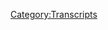 {{DEFAULTSORT:
    #_TRANSCRIPT_0621:Episode 1
}}{{Transcript
    | title         = [[621: Reset Wars: Episode 1]]
    | caption       = [https://knowledgefight.libsyn.com/621-reset-wars-episode-1 Listen to this episode on Libsyn]
    | episodeNumber = [[621: Reset Wars: Episode 1|621]]
    | length        = 02:44:54
}}

{{MessageBox
    | header     = Warning: Bot Generated Content
    | text       = This transcript was automatically generated by transcription software and likely contains many mistakes and misattributions. Please check the audio for definitive quotes, attribution, and context.
    | image      = N3yvass4myg91.webp
    | imagewidth = 50px
    | id         = warning
}}

{{TranscriptBlock
    | name      = Unknown Speaker
    | timestamp = 00:00:00.000
    | text      = N-N-N-N-N-N-Knowledge Fight
}}

{{TranscriptBlock
    | name      = Unknown Speaker
    | timestamp = 00:00:12.880
    | text      = Dan and Jordan, I am sweating.
}}

{{TranscriptBlock
    | name      = Unknown Speaker
    | timestamp = 00:00:19.600
    | text      = knowledgefight.com.
}}

{{TranscriptBlock
    | name      = Unknown Speaker
    | timestamp = 00:00:20.600
    | text      = It's time to pray.
}}

{{TranscriptBlock
    | name      = Unknown Speaker
    | timestamp = 00:00:21.600
    | text      = I have great respect for knowledgefight, knowledgefight.
}}

{{TranscriptBlock
    | name      = Unknown Speaker
    | timestamp = 00:00:25.160
    | text      = I'm sick of them posing as if they're the good guys saying we are the bad guys.
}}

{{TranscriptBlock
    | name      = Unknown Speaker
    | timestamp = 00:00:31.000
    | text      = Knowledgefight.
}}

{{TranscriptBlock
    | name      = Unknown Speaker
    | timestamp = 00:00:32.000
    | text      = Dan and Jordan, knowledgefight.
}}

{{TranscriptBlock
    | name      = Unknown Speaker
    | timestamp = 00:00:33.000
    | text      = Riddelert, Riddelert, Riddelert.
}}

{{TranscriptBlock
    | name      = Unknown Speaker
    | timestamp = 00:00:34.000
    | text      = Need, need money.
}}

{{TranscriptBlock
    | name      = Unknown Speaker
    | timestamp = 00:00:35.000
    | text      = Riddelert, Riddelert, Riddelert.
}}

{{TranscriptBlock
    | name      = Unknown Speaker
    | timestamp = 00:00:36.000
    | text      = Andy and Kansas, Andy and Kansas.
}}

{{TranscriptBlock
    | name      = Unknown Speaker
    | timestamp = 00:00:37.000
    | text      = Stop it.
}}

{{TranscriptBlock
    | name      = Unknown Speaker
    | timestamp = 00:00:38.000
    | text      = Andy and Kansas, Andy and Kansas.
}}

{{TranscriptBlock
    | name      = Unknown Speaker
    | timestamp = 00:00:39.000
    | text      = It's time to pray.
}}

{{TranscriptBlock
    | name      = Unknown Speaker
    | timestamp = 00:00:40.000
    | text      = Andy and Kansas, you're on the air, thanks for holding us.
}}

{{TranscriptBlock
    | name      = Unknown Speaker
    | timestamp = 00:00:41.000
    | text      = Hello, Alex, I'm a first time caller, I'm a huge fan.
}}

{{TranscriptBlock
    | name      = Unknown Speaker
    | timestamp = 00:00:42.000
    | text      = I love your room.
}}

{{TranscriptBlock
    | name      = Unknown Speaker
    | timestamp = 00:00:43.000
    | text      = knowledgefight.com.
}}

{{TranscriptBlock
    | name      = Unknown Speaker
    | timestamp = 00:00:44.000
    | text      = N-N-N-N-N-Knowledge Fight.
}}

{{TranscriptBlock
    | name      = Unknown Speaker
    | timestamp = 00:00:45.000
    | text      = Hey everybody, welcome back to Knowledge Fight, I'm Dan.
}}

{{TranscriptBlock
    | name      = Unknown Speaker
    | timestamp = 00:01:01.240
    | text      = I'm Jordan.
}}

{{TranscriptBlock
    | name      = Unknown Speaker
    | timestamp = 00:01:02.240
    | text      = We're a couple dudes, we like to sit around, worship at the altar of Selene and talk a
}}

{{TranscriptBlock
    | name      = Unknown Speaker
    | timestamp = 00:01:04.920
    | text      = little bit about Alex Jones.
}}

{{TranscriptBlock
    | name      = Unknown Speaker
    | timestamp = 00:01:06.640
    | text      = Oh indeed we are, Dan.
}}

{{TranscriptBlock
    | name      = Unknown Speaker
    | timestamp = 00:01:08.519
    | text      = Jordan.
}}

{{TranscriptBlock
    | name      = Unknown Speaker
    | timestamp = 00:01:09.519
    | text      = Dan.
}}

{{TranscriptBlock
    | name      = Unknown Speaker
    | timestamp = 00:01:10.519
    | text      = Jordan.
}}

{{TranscriptBlock
    | name      = Unknown Speaker
    | timestamp = 00:01:11.519
    | text      = Quick question for ya.
}}

{{TranscriptBlock
    | name      = Unknown Speaker
    | timestamp = 00:01:12.519
    | text      = Sup.
}}

{{TranscriptBlock
    | name      = Unknown Speaker
    | timestamp = 00:01:13.519
    | text      = What's your bright spot today?
}}

{{TranscriptBlock
    | name      = Unknown Speaker
    | timestamp = 00:01:14.519
    | text      = Well, after Thanksgiving I got to see my family, it was great.
}}

{{TranscriptBlock
    | name      = Unknown Speaker
    | timestamp = 00:01:16.519
    | text      = Moving on!
}}

{{TranscriptBlock
    | name      = Unknown Speaker
    | timestamp = 00:01:17.519
    | text      = No, I like ice cream sandwiches quite a bit, they've been making a resurgence in my life.
}}

{{TranscriptBlock
    | name      = Unknown Speaker
    | timestamp = 00:01:21.239
    | text      = Yeah?
}}

{{TranscriptBlock
    | name      = Unknown Speaker
    | timestamp = 00:01:22.239
    | text      = Uh, yes.
}}

{{TranscriptBlock
    | name      = Unknown Speaker
    | timestamp = 00:01:23.239
    | text      = I have, especially the ones that are like cookies, like chocolate chip cookies, ice
}}

{{TranscriptBlock
    | name      = Unknown Speaker
    | timestamp = 00:01:26.799
    | text      = cream sandwich.
}}

{{TranscriptBlock
    | name      = Unknown Speaker
    | timestamp = 00:01:27.799
    | text      = Oh yeah, yeah, yeah, yeah.
}}

{{TranscriptBlock
    | name      = Unknown Speaker
    | timestamp = 00:01:28.799
    | text      = Woo!
}}

{{TranscriptBlock
    | name      = Unknown Speaker
    | timestamp = 00:01:29.799
    | text      = Oh, those are the devil.
}}

{{TranscriptBlock
    | name      = Unknown Speaker
    | timestamp = 00:01:30.799
    | text      = Yeah.
}}

{{TranscriptBlock
    | name      = Unknown Speaker
    | timestamp = 00:01:31.799
    | text      = You take a big bite of one of those and you're like, this is too much for me, and then you
}}

{{TranscriptBlock
    | name      = Unknown Speaker
    | timestamp = 00:01:34.599
    | text      = go right back in for it.
}}

{{TranscriptBlock
    | name      = Unknown Speaker
    | timestamp = 00:01:35.959
    | text      = And you get a second.
}}

{{TranscriptBlock
    | name      = Unknown Speaker
    | timestamp = 00:01:36.959
    | text      = Yeah, and then you go, I gotta go back in there!
}}

{{TranscriptBlock
    | name      = Unknown Speaker
    | timestamp = 00:01:39.280
    | text      = Yeah.
}}

{{TranscriptBlock
    | name      = Unknown Speaker
    | timestamp = 00:01:40.280
    | text      = I'm spelunking into this ice cream sandwich.
}}

{{TranscriptBlock
    | name      = Unknown Speaker
    | timestamp = 00:01:42.120
    | text      = And I'm glad that you had a nice time on the day after Thanksgiving.
}}

{{TranscriptBlock
    | name      = Unknown Speaker
    | timestamp = 00:01:44.599
    | text      = Yeah!
}}

{{TranscriptBlock
    | name      = Unknown Speaker
    | timestamp = 00:01:45.599
    | text      = Uh, Black Friday?
}}

{{TranscriptBlock
    | name      = Unknown Speaker
    | timestamp = 00:01:46.599
    | text      = Did you guys go shopping?
}}

{{TranscriptBlock
    | name      = Unknown Speaker
    | timestamp = 00:01:47.599
    | text      = No!
}}

{{TranscriptBlock
    | name      = Unknown Speaker
    | timestamp = 00:01:48.599
    | text      = Good God no.
}}

{{TranscriptBlock
    | name      = Unknown Speaker
    | timestamp = 00:01:49.599
    | text      = No, we didn't get together on the day.
}}

{{TranscriptBlock
    | name      = Unknown Speaker
    | timestamp = 00:01:50.599
    | text      = Right.
}}

{{TranscriptBlock
    | name      = Unknown Speaker
    | timestamp = 00:01:51.599
    | text      = We got together the day after, and uh, for me, like, this was the first family Thanksgiving
}}

{{TranscriptBlock
    | name      = Unknown Speaker
    | timestamp = 00:01:55.719
    | text      = since my aunt died.
}}

{{TranscriptBlock
    | name      = Unknown Speaker
    | timestamp = 00:01:56.719
    | text      = Did your parents have a lot of, like, questions about the episode we put out on Friday?
}}

{{TranscriptBlock
    | name      = Unknown Speaker
    | timestamp = 00:02:00.319
    | text      = No, no, no, no.
}}

{{TranscriptBlock
    | name      = Unknown Speaker
    | timestamp = 00:02:01.439
    | text      = But it almost went south when they started asking about Squid Games, and I was like,
}}

{{TranscriptBlock
    | name      = Unknown Speaker
    | timestamp = 00:02:05.000
    | text      = it's capital!
}}

{{TranscriptBlock
    | name      = Unknown Speaker
    | timestamp = 00:02:06.000
    | text      = And then it all went south.
}}

{{TranscriptBlock
    | name      = Unknown Speaker
    | timestamp = 00:02:07.159
    | text      = You should just be like, Dan thought it was dumb!
}}

{{TranscriptBlock
    | name      = Unknown Speaker
    | timestamp = 00:02:10.719
    | text      = That would have been a way better, way better route.
}}

{{TranscriptBlock
    | name      = Unknown Speaker
    | timestamp = 00:02:13.180
    | text      = Any time you need to talk about Squid Games, just talk about some of my thoughts.
}}

{{TranscriptBlock
    | name      = Unknown Speaker
    | timestamp = 00:02:16.360
    | text      = Which I've regaled you with at length.
}}

{{TranscriptBlock
    | name      = Unknown Speaker
    | timestamp = 00:02:17.879
    | text      = Yes, yeah, yeah, I'll just play them that part.
}}

{{TranscriptBlock
    | name      = Unknown Speaker
    | timestamp = 00:02:20.159
    | text      = Yeah.
}}

{{TranscriptBlock
    | name      = Unknown Speaker
    | timestamp = 00:02:21.159
    | text      = Yeah, so it was great.
}}

{{TranscriptBlock
    | name      = Unknown Speaker
    | timestamp = 00:02:22.159
    | text      = But yeah, you were saying it was the first one.
}}

{{TranscriptBlock
    | name      = Unknown Speaker
    | timestamp = 00:02:24.039
    | text      = Oh, yeah, yeah, yeah.
}}

{{TranscriptBlock
    | name      = Unknown Speaker
    | timestamp = 00:02:26.159
    | text      = Thanksgiving was my aunt's holiday.
}}

{{TranscriptBlock
    | name      = Unknown Speaker
    | timestamp = 00:02:28.039
    | text      = Like every year for my entire life, I was at her table at one o'clock.
}}

{{TranscriptBlock
    | name      = Unknown Speaker
    | timestamp = 00:02:33.639
    | text      = And then this was the first Thanksgiving since she had died.
}}

{{TranscriptBlock
    | name      = Unknown Speaker
    | timestamp = 00:02:36.479
    | text      = And my mom clearly felt that.
}}

{{TranscriptBlock
    | name      = Unknown Speaker
    | timestamp = 00:02:39.300
    | text      = So she put everything she could into lunch.
}}

{{TranscriptBlock
    | name      = Unknown Speaker
    | timestamp = 00:02:42.159
    | text      = Putting the spread together.
}}

{{TranscriptBlock
    | name      = Unknown Speaker
    | timestamp = 00:02:44.000
    | text      = She was like, this has got to be, if this sucks, then we're all going to be like, remember
}}

{{TranscriptBlock
    | name      = Unknown Speaker
    | timestamp = 00:02:49.039
    | text      = Aunt Tootie?
}}

{{TranscriptBlock
    | name      = Unknown Speaker
    | timestamp = 00:02:50.039
    | text      = And then it was going to be shit, you know?
}}

{{TranscriptBlock
    | name      = Unknown Speaker
    | timestamp = 00:02:51.259
    | text      = The absence will be felt.
}}

{{TranscriptBlock
    | name      = Unknown Speaker
    | timestamp = 00:02:52.919
    | text      = Yeah, yeah, yeah.
}}

{{TranscriptBlock
    | name      = Unknown Speaker
    | timestamp = 00:02:53.919
    | text      = A big hole there.
}}

{{TranscriptBlock
    | name      = Unknown Speaker
    | timestamp = 00:02:54.919
    | text      = Too much.
}}

{{TranscriptBlock
    | name      = Unknown Speaker
    | timestamp = 00:02:55.919
    | text      = And she did a fantastic job.
}}

{{TranscriptBlock
    | name      = Unknown Speaker
    | timestamp = 00:02:56.919
    | text      = Oh, that's great.
}}

{{TranscriptBlock
    | name      = Unknown Speaker
    | timestamp = 00:02:57.919
    | text      = She did a great job, great job.
}}

{{TranscriptBlock
    | name      = Unknown Speaker
    | timestamp = 00:02:58.919
    | text      = That's awesome.
}}

{{TranscriptBlock
    | name      = Unknown Speaker
    | timestamp = 00:02:59.919
    | text      = This is the only podcast she should listen to, and then she should turn it off right
}}

{{TranscriptBlock
    | name      = Unknown Speaker
    | timestamp = 00:03:03.199
    | text      = now.
}}

{{TranscriptBlock
    | name      = Unknown Speaker
    | timestamp = 00:03:04.919
    | text      = Too many times, like that story goes the other way.
}}

{{TranscriptBlock
    | name      = Unknown Speaker
    | timestamp = 00:03:07.120
    | text      = It's like someone trying to step up and then it just completely falls apart.
}}

{{TranscriptBlock
    | name      = Unknown Speaker
    | timestamp = 00:03:13.159
    | text      = She added this sweet potato thing with walnuts on top of it.
}}

{{TranscriptBlock
    | name      = Unknown Speaker
    | timestamp = 00:03:17.039
    | text      = And you could feel the nervous, the palpable, like, should I have added anything energy
}}

{{TranscriptBlock
    | name      = Unknown Speaker
    | timestamp = 00:03:22.280
    | text      = to her?
}}

{{TranscriptBlock
    | name      = Unknown Speaker
    | timestamp = 00:03:23.280
    | text      = It was amazing.
}}

{{TranscriptBlock
    | name      = Unknown Speaker
    | timestamp = 00:03:24.280
    | text      = Isn't it weird that people have sweet potatoes with marshmallows on top?
}}

{{TranscriptBlock
    | name      = Unknown Speaker
    | timestamp = 00:03:26.840
    | text      = So gross.
}}

{{TranscriptBlock
    | name      = Unknown Speaker
    | timestamp = 00:03:27.840
    | text      = Anyway.
}}

{{TranscriptBlock
    | name      = Unknown Speaker
    | timestamp = 00:03:28.840
    | text      = So gross.
}}

{{TranscriptBlock
    | name      = Unknown Speaker
    | timestamp = 00:03:29.840
    | text      = Next.
}}

{{TranscriptBlock
    | name      = Unknown Speaker
    | timestamp = 00:03:30.840
    | text      = So Jordan, on our last episode, we talked about November 23rd.
}}

{{TranscriptBlock
    | name      = Unknown Speaker
    | timestamp = 00:03:34.520
    | text      = And there was a bit of the Reset Wars going on.
}}

{{TranscriptBlock
    | name      = Unknown Speaker
    | timestamp = 00:03:44.680
    | text      = And I am not too proud to admit that I think I might have been wrong about some stuff.
}}

{{TranscriptBlock
    | name      = Unknown Speaker
    | timestamp = 00:03:51.280
    | text      = I think I might have made some hasty assumptions.
}}

{{TranscriptBlock
    | name      = Unknown Speaker
    | timestamp = 00:03:54.780
    | text      = And we're going to talk about a bunch of that today.
}}

{{TranscriptBlock
    | name      = Unknown Speaker
    | timestamp = 00:03:58.000
    | text      = What we're going to do is we're going to begin our exploration of Reset Wars.
}}

{{TranscriptBlock
    | name      = Unknown Speaker
    | timestamp = 00:04:02.759
    | text      = The actual videos I don't think are out yet.
}}

{{TranscriptBlock
    | name      = Unknown Speaker
    | timestamp = 00:04:05.840
    | text      = His actual, like, 11 hour course or whatever the fuck.
}}

{{TranscriptBlock
    | name      = Unknown Speaker
    | timestamp = 00:04:10.479
    | text      = But on the 23rd, in the third and fourth hour of the show, Alex interviewed Jake Ducey,
}}

{{TranscriptBlock
    | name      = Unknown Speaker
    | timestamp = 00:04:16.639
    | text      = who is his partner in Reset Wars.
}}

{{TranscriptBlock
    | name      = Unknown Speaker
    | timestamp = 00:04:19.660
    | text      = The two of them worked on this together.
}}

{{TranscriptBlock
    | name      = Unknown Speaker
    | timestamp = 00:04:22.079
    | text      = And so what we're going to do is we're going to talk about this interview as a sort of
}}

{{TranscriptBlock
    | name      = Unknown Speaker
    | timestamp = 00:04:25.720
    | text      = prelude to whenever Reset Wars comes out.
}}

{{TranscriptBlock
    | name      = Unknown Speaker
    | timestamp = 00:04:30.079
    | text      = So we're in Preset Wars?
}}

{{TranscriptBlock
    | name      = Unknown Speaker
    | timestamp = 00:04:31.879
    | text      = It's pre-cooking, pre-setting the oven or whatever the fuck.
}}

{{TranscriptBlock
    | name      = Unknown Speaker
    | timestamp = 00:04:37.199
    | text      = This will be an ongoing series as we get more.
}}

{{TranscriptBlock
    | name      = Unknown Speaker
    | timestamp = 00:04:40.720
    | text      = This is Reset Wars Episode 1, A New Hope.
}}

{{TranscriptBlock
    | name      = Unknown Speaker
    | timestamp = 00:04:43.680
    | text      = Oh no!
}}

{{TranscriptBlock
    | name      = Unknown Speaker
    | timestamp = 00:04:44.680
    | text      = No, no, no.
}}

{{TranscriptBlock
    | name      = Unknown Speaker
    | timestamp = 00:04:45.680
    | text      = Wait, what's Episode 1?
}}

{{TranscriptBlock
    | name      = Unknown Speaker
    | timestamp = 00:04:46.680
    | text      = The Phantom Menace.
}}

{{TranscriptBlock
    | name      = Unknown Speaker
    | timestamp = 00:04:47.680
    | text      = This is The Phantom Menace.
}}

{{TranscriptBlock
    | name      = Unknown Speaker
    | timestamp = 00:04:48.680
    | text      = Oh boy.
}}

{{TranscriptBlock
    | name      = Unknown Speaker
    | timestamp = 00:04:49.680
    | text      = This, from what I've heard, this will be The Phantom Menace, yes.
}}

{{TranscriptBlock
    | name      = Unknown Speaker
    | timestamp = 00:04:53.399
    | text      = Yeah, that's actually a fitting title.
}}

{{TranscriptBlock
    | name      = Unknown Speaker
    | timestamp = 00:04:55.920
    | text      = Anyway, we'll get down to business on this, but before we do, let's say hello to some
}}

{{TranscriptBlock
    | name      = Unknown Speaker
    | timestamp = 00:05:00.000
    | text      = new walks.
}}

{{TranscriptBlock
    | name      = Unknown Speaker
    | timestamp = 00:05:01.000
    | text      = Good idea.
}}

{{TranscriptBlock
    | name      = Unknown Speaker
    | timestamp = 00:05:02.000
    | text      = So first, Andre from the Pod, thank you so much, you are now a policy wonk.
}}

{{TranscriptBlock
    | name      = Unknown Speaker
    | timestamp = 00:05:05.360
    | text      = I'm a policy wonk.
}}

{{TranscriptBlock
    | name      = Unknown Speaker
    | timestamp = 00:05:06.360
    | text      = Thank you very much, Andre!
}}

{{TranscriptBlock
    | name      = Unknown Speaker
    | timestamp = 00:05:07.360
    | text      = Thank you!
}}

{{TranscriptBlock
    | name      = Unknown Speaker
    | timestamp = 00:05:08.360
    | text      = Next, Communist Revolution in the Sheets, thank you so much, you are now a policy wonk.
}}

{{TranscriptBlock
    | name      = Unknown Speaker
    | timestamp = 00:05:12.040
    | text      = I'm a policy wonk.
}}

{{TranscriptBlock
    | name      = Unknown Speaker
    | timestamp = 00:05:13.040
    | text      = Thank you very much!
}}

{{TranscriptBlock
    | name      = Unknown Speaker
    | timestamp = 00:05:14.839
    | text      = I like that because it's a play on Gary Allen's book, Communist Revolution in the Streets.
}}

{{TranscriptBlock
    | name      = Unknown Speaker
    | timestamp = 00:05:19.839
    | text      = Right, right, right.
}}

{{TranscriptBlock
    | name      = Unknown Speaker
    | timestamp = 00:05:20.839
    | text      = But it also does leave me wondering, what are you in the streets if you're a Communist
}}

{{TranscriptBlock
    | name      = Unknown Speaker
    | timestamp = 00:05:25.040
    | text      = Revolution in the Sheets?
}}

{{TranscriptBlock
    | name      = Unknown Speaker
    | timestamp = 00:05:26.040
    | text      = I mean, I would say an anarcho-capitalist nightmare in the streets.
}}

{{TranscriptBlock
    | name      = Unknown Speaker
    | timestamp = 00:05:30.439
    | text      = I guess that would be how the saying would work.
}}

{{TranscriptBlock
    | name      = Unknown Speaker
    | timestamp = 00:05:33.439
    | text      = Yeah!
}}

{{TranscriptBlock
    | name      = Unknown Speaker
    | timestamp = 00:05:34.439
    | text      = Also, we've got a technocrat in the mix, so see more insight.
}}

{{TranscriptBlock
    | name      = Unknown Speaker
    | timestamp = 00:05:36.720
    | text      = Thank you so much, you are now a technocrat.
}}

{{TranscriptBlock
    | name      = Unknown Speaker
    | timestamp = 00:05:38.360
    | text      = I'm a policy wonk.
}}

{{TranscriptBlock
    | name      = Unknown Speaker
    | timestamp = 00:05:39.360
    | text      = Crikey, mate, that's fantastic.
}}

{{TranscriptBlock
    | name      = Unknown Speaker
    | timestamp = 00:05:40.360
    | text      = Have yourself a brew.
}}

{{TranscriptBlock
    | name      = Unknown Speaker
    | timestamp = 00:05:41.360
    | text      = How's your 401k doing, bro?
}}

{{TranscriptBlock
    | name      = Unknown Speaker
    | timestamp = 00:05:43.360
    | text      = All right, we've got to go full tilt boogie on this, Watson, all right?
}}

{{TranscriptBlock
    | name      = Unknown Speaker
    | timestamp = 00:05:46.759
    | text      = Let's just get down to business.
}}

{{TranscriptBlock
    | name      = Unknown Speaker
    | timestamp = 00:05:48.240
    | text      = We ain't making that money off that heroin.
}}

{{TranscriptBlock
    | name      = Unknown Speaker
    | timestamp = 00:05:50.319
    | text      = Why you pimps so good?
}}

{{TranscriptBlock
    | name      = Unknown Speaker
    | timestamp = 00:05:52.240
    | text      = My neck is freakishly large.
}}

{{TranscriptBlock
    | name      = Unknown Speaker
    | timestamp = 00:05:53.879
    | text      = I declare info war on you.
}}

{{TranscriptBlock
    | name      = Unknown Speaker
    | timestamp = 00:05:56.699
    | text      = Thank you so much, see more insight.
}}

{{TranscriptBlock
    | name      = Unknown Speaker
    | timestamp = 00:05:57.699
    | text      = Yes!
}}

{{TranscriptBlock
    | name      = Unknown Speaker
    | timestamp = 00:05:58.699
    | text      = Thank you very much!
}}

{{TranscriptBlock
    | name      = Unknown Speaker
    | timestamp = 00:05:59.699
    | text      = Yeah, Jordan, let's get down to business.
}}

{{TranscriptBlock
    | name      = Unknown Speaker
    | timestamp = 00:06:01.480
    | text      = We're in the 23rd of November, 2021, Blackjack.
}}

{{TranscriptBlock
    | name      = Unknown Speaker
    | timestamp = 00:06:05.600
    | text      = Oh, you son of a bitch.
}}

{{TranscriptBlock
    | name      = Unknown Speaker
    | timestamp = 00:06:07.319
    | text      = And we're in the third hour, Alex is bringing on Jake Ducey to talk about the wonders of
}}

{{TranscriptBlock
    | name      = Unknown Speaker
    | timestamp = 00:06:13.420
    | text      = Reset Wars.
}}

{{TranscriptBlock
    | name      = Unknown Speaker
    | timestamp = 00:06:15.040
    | text      = Right.
}}

{{TranscriptBlock
    | name      = Unknown Speaker
    | timestamp = 00:06:16.480
    | text      = Here's his introduction.
}}

{{TranscriptBlock
    | name      = Unknown Speaker
    | timestamp = 00:06:17.480
    | text      = Okay.
}}

{{TranscriptBlock
    | name      = Unknown Speaker
    | timestamp = 00:06:18.480
    | text      = This broadcast, this transmission, this human expression of freedom was not supposed to
}}

{{TranscriptBlock
    | name      = Unknown Speaker
    | timestamp = 00:06:24.519
    | text      = be on air right now.
}}

{{TranscriptBlock
    | name      = Unknown Speaker
    | timestamp = 00:06:25.939
    | text      = We're supposed to already be off air.
}}

{{TranscriptBlock
    | name      = Unknown Speaker
    | timestamp = 00:06:27.439
    | text      = We're supposed to roll over like everybody else, the globalists enslaved and dumbed down
}}

{{TranscriptBlock
    | name      = Unknown Speaker
    | timestamp = 00:06:31.560
    | text      = and killed.
}}

{{TranscriptBlock
    | name      = Unknown Speaker
    | timestamp = 00:06:32.560
    | text      = But that's not been happening.
}}

{{TranscriptBlock
    | name      = Unknown Speaker
    | timestamp = 00:06:33.560
    | text      = Well, a good friend of mine, Jake Ducey's here, and he is a very well-known bestselling
}}

{{TranscriptBlock
    | name      = Unknown Speaker
    | timestamp = 00:06:37.300
    | text      = author and also does so many other great works out there.
}}

{{TranscriptBlock
    | name      = Unknown Speaker
    | timestamp = 00:06:41.360
    | text      = But he's really helped me in my research and with everything we're doing with the launch
}}

{{TranscriptBlock
    | name      = Unknown Speaker
    | timestamp = 00:06:47.500
    | text      = of the next level of the info war, which is resetwars.com because we were simpatico because
}}

{{TranscriptBlock
    | name      = Unknown Speaker
    | timestamp = 00:06:53.079
    | text      = I helped wake him up decades ago and his dad's a big fan and the rest of it.
}}

{{TranscriptBlock
    | name      = Unknown Speaker
    | timestamp = 00:06:59.019
    | text      = So here's the first thing that you need to know about Jake Ducey and it's something that
}}

{{TranscriptBlock
    | name      = Unknown Speaker
    | timestamp = 00:07:02.500
    | text      = Alex is conspicuously leaving out of his introduction.
}}

{{TranscriptBlock
    | name      = Unknown Speaker
    | timestamp = 00:07:06.459
    | text      = He's a hypnotist.
}}

{{TranscriptBlock
    | name      = Unknown Speaker
    | timestamp = 00:07:07.459
    | text      = Okay.
}}

{{TranscriptBlock
    | name      = Unknown Speaker
    | timestamp = 00:07:08.459
    | text      = Yes.
}}

{{TranscriptBlock
    | name      = Unknown Speaker
    | timestamp = 00:07:09.459
    | text      = All right.
}}

{{TranscriptBlock
    | name      = Unknown Speaker
    | timestamp = 00:07:10.459
    | text      = He is a professional hypnotist.
}}

{{TranscriptBlock
    | name      = Unknown Speaker
    | timestamp = 00:07:11.459
    | text      = Okay.
}}

{{TranscriptBlock
    | name      = Unknown Speaker
    | timestamp = 00:07:12.459
    | text      = Okay.
}}

{{TranscriptBlock
    | name      = Unknown Speaker
    | timestamp = 00:07:13.459
    | text      = He's basically a new age type power of attraction, preaching self-help con artist kind of guy.
}}

{{TranscriptBlock
    | name      = Unknown Speaker
    | timestamp = 00:07:17.000
    | text      = His blog and website are just full of the most flagrant clickbait titles for articles,
}}

{{TranscriptBlock
    | name      = Unknown Speaker
    | timestamp = 00:07:21.439
    | text      = most of which circle around ideas related to the secret and the law of attraction.
}}

{{TranscriptBlock
    | name      = Unknown Speaker
    | timestamp = 00:07:25.120
    | text      = Oh, boy.
}}

{{TranscriptBlock
    | name      = Unknown Speaker
    | timestamp = 00:07:26.120
    | text      = For those unfamiliar with this whole self-help craze from about a decade ago, the secret
}}

{{TranscriptBlock
    | name      = Unknown Speaker
    | timestamp = 00:07:29.399
    | text      = is basically about how you can manifest anything you want into your life.
}}

{{TranscriptBlock
    | name      = Unknown Speaker
    | timestamp = 00:07:33.079
    | text      = And the reason you have bad things in your life is because you're subconsciously attracting
}}

{{TranscriptBlock
    | name      = Unknown Speaker
    | timestamp = 00:07:36.639
    | text      = those things to you with negative thinking.
}}

{{TranscriptBlock
    | name      = Unknown Speaker
    | timestamp = 00:07:39.600
    | text      = The basic idea is to force yourself to have positive thoughts about things like money,
}}

{{TranscriptBlock
    | name      = Unknown Speaker
    | timestamp = 00:07:43.199
    | text      = your job, or people you're attracted to, and magically the universe will bring those things
}}

{{TranscriptBlock
    | name      = Unknown Speaker
    | timestamp = 00:07:47.360
    | text      = that you want to you.
}}

{{TranscriptBlock
    | name      = Unknown Speaker
    | timestamp = 00:07:48.360
    | text      = Like bars of gold, your dream job, and the partner of your dreams could all be yours
}}

{{TranscriptBlock
    | name      = Unknown Speaker
    | timestamp = 00:07:52.160
    | text      = and it'd be super easy if you just got out of your own way.
}}

{{TranscriptBlock
    | name      = Unknown Speaker
    | timestamp = 00:07:55.240
    | text      = You know what's crazy is that everybody I knew who followed that secret 10 years ago
}}

{{TranscriptBlock
    | name      = Unknown Speaker
    | timestamp = 00:07:59.800
    | text      = worked perfectly.
}}

{{TranscriptBlock
    | name      = Unknown Speaker
    | timestamp = 00:08:00.800
    | text      = They're all billionaires.
}}

{{TranscriptBlock
    | name      = Unknown Speaker
    | timestamp = 00:08:01.800
    | text      = No, no.
}}

{{TranscriptBlock
    | name      = Unknown Speaker
    | timestamp = 00:08:02.800
    | text      = It's like Bitcoin.
}}

{{TranscriptBlock
    | name      = Unknown Speaker
    | timestamp = 00:08:03.800
    | text      = I wish I had gotten in on the secret then.
}}

{{TranscriptBlock
    | name      = Unknown Speaker
    | timestamp = 00:08:04.800
    | text      = I'm too late now.
}}

{{TranscriptBlock
    | name      = Unknown Speaker
    | timestamp = 00:08:05.800
    | text      = It's too expensive now.
}}

{{TranscriptBlock
    | name      = Unknown Speaker
    | timestamp = 00:08:06.800
    | text      = Yeah, yeah, yeah.
}}

{{TranscriptBlock
    | name      = Unknown Speaker
    | timestamp = 00:08:07.800
    | text      = It's too high.
}}

{{TranscriptBlock
    | name      = Unknown Speaker
    | timestamp = 00:08:08.800
    | text      = So legitimately, some of the titles of the posts on his blog and these videos are creepy
}}

{{TranscriptBlock
    | name      = Unknown Speaker
    | timestamp = 00:08:11.959
    | text      = and kind of sad.
}}

{{TranscriptBlock
    | name      = Unknown Speaker
    | timestamp = 00:08:13.439
    | text      = Quote, make them miss you.
}}

{{TranscriptBlock
    | name      = Unknown Speaker
    | timestamp = 00:08:15.160
    | text      = Make someone beg to be with you.
}}

{{TranscriptBlock
    | name      = Unknown Speaker
    | timestamp = 00:08:17.600
    | text      = Ew.
}}

{{TranscriptBlock
    | name      = Unknown Speaker
    | timestamp = 00:08:18.600
    | text      = Quote, how to attract money effectively and manifest it quickly.
}}

{{TranscriptBlock
    | name      = Unknown Speaker
    | timestamp = 00:08:22.920
    | text      = Honey.
}}

{{TranscriptBlock
    | name      = Unknown Speaker
    | timestamp = 00:08:23.920
    | text      = Quote, say this for instant financial breakthrough.
}}

{{TranscriptBlock
    | name      = Unknown Speaker
    | timestamp = 00:08:26.680
    | text      = Bees.
}}

{{TranscriptBlock
    | name      = Unknown Speaker
    | timestamp = 00:08:27.680
    | text      = There are a lot of videos about how to magically make money fly towards you and a bunch about
}}

{{TranscriptBlock
    | name      = Unknown Speaker
    | timestamp = 00:08:31.800
    | text      = how you can make people want to have sex with you, which isn't surprising since those are
}}

{{TranscriptBlock
    | name      = Unknown Speaker
    | timestamp = 00:08:35.639
    | text      = two really visceral targets for con men to exploit in people, poverty and loneliness.
}}

{{TranscriptBlock
    | name      = Unknown Speaker
    | timestamp = 00:08:40.279
    | text      = Yeah, yeah.
}}

{{TranscriptBlock
    | name      = Unknown Speaker
    | timestamp = 00:08:41.279
    | text      = And it treats the person that you're attracted to as a thing and that's pretty cool.
}}

{{TranscriptBlock
    | name      = Unknown Speaker
    | timestamp = 00:08:44.639
    | text      = Hey, that's really attractive for a certain type of people.
}}

{{TranscriptBlock
    | name      = Unknown Speaker
    | timestamp = 00:08:47.320
    | text      = Scrolling through his YouTube channel, I got a very quick and clear impression.
}}

{{TranscriptBlock
    | name      = Unknown Speaker
    | timestamp = 00:08:51.639
    | text      = This guy is repetitive as hell and he loves click bait.
}}

{{TranscriptBlock
    | name      = Unknown Speaker
    | timestamp = 00:08:54.879
    | text      = It's just constant thumbnails of him holding up hundred dollar bills with titles like quote,
}}

{{TranscriptBlock
    | name      = Unknown Speaker
    | timestamp = 00:08:58.899
    | text      = say this to receive unexpected money in one day or less or quote, I manifested a hundred
}}

{{TranscriptBlock
    | name      = Unknown Speaker
    | timestamp = 00:09:03.940
    | text      = thousand dollars per month.
}}

{{TranscriptBlock
    | name      = Unknown Speaker
    | timestamp = 00:09:05.879
    | text      = He also has some videos teaching telepathy.
}}

{{TranscriptBlock
    | name      = Unknown Speaker
    | timestamp = 00:09:08.379
    | text      = It's all just click bait garbage, which is exactly what online marketing experts tell
}}

{{TranscriptBlock
    | name      = Unknown Speaker
    | timestamp = 00:09:11.720
    | text      = you you need to do if you want to increase traffic artificially when you don't have good
}}

{{TranscriptBlock
    | name      = Unknown Speaker
    | timestamp = 00:09:15.840
    | text      = content.
}}

{{TranscriptBlock
    | name      = Unknown Speaker
    | timestamp = 00:09:16.840
    | text      = I want to bring back the guy wearing the green suit with money on it saying that you can
}}

{{TranscriptBlock
    | name      = Unknown Speaker
    | timestamp = 00:09:20.720
    | text      = get free money from the government if you buy this book.
}}

{{TranscriptBlock
    | name      = Unknown Speaker
    | timestamp = 00:09:22.960
    | text      = I want that guy back.
}}

{{TranscriptBlock
    | name      = Unknown Speaker
    | timestamp = 00:09:24.080
    | text      = I'm saying this without having looked into it too much, but it's my understanding that
}}

{{TranscriptBlock
    | name      = Unknown Speaker
    | timestamp = 00:09:27.960
    | text      = that guy actually did have ways you could get money from the government.
}}

{{TranscriptBlock
    | name      = Unknown Speaker
    | timestamp = 00:09:31.399
    | text      = Yeah, yeah.
}}

{{TranscriptBlock
    | name      = Unknown Speaker
    | timestamp = 00:09:32.399
    | text      = It was grant money and proposals and shit like that.
}}

{{TranscriptBlock
    | name      = Unknown Speaker
    | timestamp = 00:09:36.240
    | text      = It's not manifesting it.
}}

{{TranscriptBlock
    | name      = Unknown Speaker
    | timestamp = 00:09:39.200
    | text      = That was actually a book of like, here's a loan you can apply for.
}}

{{TranscriptBlock
    | name      = Unknown Speaker
    | timestamp = 00:09:43.240
    | text      = That was a book of paperwork.
}}

{{TranscriptBlock
    | name      = Unknown Speaker
    | timestamp = 00:09:45.639
    | text      = So I get an intensely bad vibe off Jake Ducey, even more so than your run of the mill hypnotist
}}

{{TranscriptBlock
    | name      = Unknown Speaker
    | timestamp = 00:09:50.559
    | text      = scam person.
}}

{{TranscriptBlock
    | name      = Unknown Speaker
    | timestamp = 00:09:52.240
    | text      = Jake also has a podcast on iHeart called Jake Ducey's Second Mind podcast.
}}

{{TranscriptBlock
    | name      = Unknown Speaker
    | timestamp = 00:09:57.120
    | text      = I believe that the Second Mind thing is about your subconscious mind, how it's the one creating
}}

{{TranscriptBlock
    | name      = Unknown Speaker
    | timestamp = 00:10:00.639
    | text      = all the energy fields and all that that attracts or repels tons of money and attractive people.
}}

{{TranscriptBlock
    | name      = Unknown Speaker
    | timestamp = 00:10:06.000
    | text      = Most of the episodes are 10 minutes long and about how to attract money.
}}

{{TranscriptBlock
    | name      = Unknown Speaker
    | timestamp = 00:10:09.399
    | text      = The most recent episode appears to be titled quote, easily manifest more money fast with
}}

{{TranscriptBlock
    | name      = Unknown Speaker
    | timestamp = 00:10:13.799
    | text      = the law of attraction.
}}

{{TranscriptBlock
    | name      = Unknown Speaker
    | timestamp = 00:10:15.559
    | text      = About a week before that he had an episode titled quote, three most powerful secrets
}}

{{TranscriptBlock
    | name      = Unknown Speaker
    | timestamp = 00:10:19.700
    | text      = to attract more money fast.
}}

{{TranscriptBlock
    | name      = Unknown Speaker
    | timestamp = 00:10:21.919
    | text      = About a week before that he had an episode titled quote, shocking money technique made
}}

{{TranscriptBlock
    | name      = Unknown Speaker
    | timestamp = 00:10:25.600
    | text      = me a million dollars.
}}

{{TranscriptBlock
    | name      = Unknown Speaker
    | timestamp = 00:10:27.639
    | text      = At the end of February, he had one called quote, do this hypnosis for money, listen
}}

{{TranscriptBlock
    | name      = Unknown Speaker
    | timestamp = 00:10:31.639
    | text      = every day to become a millionaire in 2021.
}}

{{TranscriptBlock
    | name      = Unknown Speaker
    | timestamp = 00:10:35.200
    | text      = And the last, and this last one is part of what really troubles me about Jake.
}}

{{TranscriptBlock
    | name      = Unknown Speaker
    | timestamp = 00:10:39.639
    | text      = He seems really anxious to hypnotize people.
}}

{{TranscriptBlock
    | name      = Unknown Speaker
    | timestamp = 00:10:43.759
    | text      = He's jumping at the bit to hypnotize people.
}}

{{TranscriptBlock
    | name      = Unknown Speaker
    | timestamp = 00:10:46.399
    | text      = Seems like he's really eager to hypnotize people.
}}

{{TranscriptBlock
    | name      = Unknown Speaker
    | timestamp = 00:10:49.539
    | text      = On his website, his bio reads quote, when I began to uncover how the unconscious mind
}}

{{TranscriptBlock
    | name      = Unknown Speaker
    | timestamp = 00:10:54.200
    | text      = works, I went from a 19 year old with a self published book to a bestselling author in
}}

{{TranscriptBlock
    | name      = Unknown Speaker
    | timestamp = 00:10:58.019
    | text      = just a few years.
}}

{{TranscriptBlock
    | name      = Unknown Speaker
    | timestamp = 00:10:59.320
    | text      = I want to give you the success hypnosis that changed it all.
}}

{{TranscriptBlock
    | name      = Unknown Speaker
    | timestamp = 00:11:03.259
    | text      = Totally free, just click below.
}}

{{TranscriptBlock
    | name      = Unknown Speaker
    | timestamp = 00:11:06.080
    | text      = All right, so this is a supervillain's plan.
}}

{{TranscriptBlock
    | name      = Unknown Speaker
    | timestamp = 00:11:08.500
    | text      = You realize that to like innocuously attract enough people to hypnotize all of them at
}}

{{TranscriptBlock
    | name      = Unknown Speaker
    | timestamp = 00:11:14.120
    | text      = the same time in order to get them to do your bidding.
}}

{{TranscriptBlock
    | name      = Unknown Speaker
    | timestamp = 00:11:16.320
    | text      = There are overlaps.
}}

{{TranscriptBlock
    | name      = Unknown Speaker
    | timestamp = 00:11:19.980
    | text      = So on his homepage, there's a link to something he sells called the second mind neuro programmer,
}}

{{TranscriptBlock
    | name      = Unknown Speaker
    | timestamp = 00:11:25.679
    | text      = which is apparently meditation and visualization exercises that claim to be able to quote,
}}

{{TranscriptBlock
    | name      = Unknown Speaker
    | timestamp = 00:11:30.120
    | text      = rewire your brain to attract abundance, but I'm all for meditation and I even I'm fine
}}

{{TranscriptBlock
    | name      = Unknown Speaker
    | timestamp = 00:11:35.720
    | text      = with some fairly new agey stuff.
}}

{{TranscriptBlock
    | name      = Unknown Speaker
    | timestamp = 00:11:37.360
    | text      = But when you take a person like this and also combine all that with he's coming out of nowhere
}}

{{TranscriptBlock
    | name      = Unknown Speaker
    | timestamp = 00:11:42.120
    | text      = to collaborate with Alex Jones at exactly the point where Alex is completely desperate
}}

{{TranscriptBlock
    | name      = Unknown Speaker
    | timestamp = 00:11:46.240
    | text      = and his life is falling apart, you have what I would consider a gigantic red flag.
}}

{{TranscriptBlock
    | name      = Unknown Speaker
    | timestamp = 00:11:51.379
    | text      = This could be a short lived collaboration, but I'm really, really honestly worried about
}}

{{TranscriptBlock
    | name      = Unknown Speaker
    | timestamp = 00:11:55.879
    | text      = this.
}}

{{TranscriptBlock
    | name      = Unknown Speaker
    | timestamp = 00:11:56.879
    | text      = Alex's site reset wars apparently was something that Jake had a big hand in and Alex is promoting
}}

{{TranscriptBlock
    | name      = Unknown Speaker
    | timestamp = 00:12:01.000
    | text      = it as the most important work he's ever done, which makes it not feel like a small blip
}}

{{TranscriptBlock
    | name      = Unknown Speaker
    | timestamp = 00:12:07.039
    | text      = on the radar.
}}

{{TranscriptBlock
    | name      = Unknown Speaker
    | timestamp = 00:12:08.559
    | text      = And then you add it to this on Jake's homepage, right at the top, he offers to help you rewire
}}

{{TranscriptBlock
    | name      = Unknown Speaker
    | timestamp = 00:12:13.679
    | text      = your mind, quote, how would you like to hit the reset button and rewire your mind reset
}}

{{TranscriptBlock
    | name      = Unknown Speaker
    | timestamp = 00:12:19.240
    | text      = wars?
}}

{{TranscriptBlock
    | name      = Unknown Speaker
    | timestamp = 00:12:20.240
    | text      = Okay.
}}

{{TranscriptBlock
    | name      = Unknown Speaker
    | timestamp = 00:12:21.240
    | text      = He doesn't say reset wars on the site.
}}

{{TranscriptBlock
    | name      = Unknown Speaker
    | timestamp = 00:12:22.240
    | text      = Sure, sure, sure, sure.
}}

{{TranscriptBlock
    | name      = Unknown Speaker
    | timestamp = 00:12:23.240
    | text      = His primary selling line is how would you like to hit the reset button?
}}

{{TranscriptBlock
    | name      = Unknown Speaker
    | timestamp = 00:12:27.639
    | text      = Okay.
}}

{{TranscriptBlock
    | name      = Unknown Speaker
    | timestamp = 00:12:28.639
    | text      = Operating theory.
}}

{{TranscriptBlock
    | name      = Unknown Speaker
    | timestamp = 00:12:29.639
    | text      = He is a super villain.
}}

{{TranscriptBlock
    | name      = Unknown Speaker
    | timestamp = 00:12:32.039
    | text      = I have a number of theories.
}}

{{TranscriptBlock
    | name      = Unknown Speaker
    | timestamp = 00:12:33.559
    | text      = I don't think super villain is one of them.
}}

{{TranscriptBlock
    | name      = Unknown Speaker
    | timestamp = 00:12:35.840
    | text      = Okay.
}}

{{TranscriptBlock
    | name      = Unknown Speaker
    | timestamp = 00:12:36.840
    | text      = He's a popular villain.
}}

{{TranscriptBlock
    | name      = Unknown Speaker
    | timestamp = 00:12:38.080
    | text      = Occam's razor tells me that Alex is incredibly desperate for money.
}}

{{TranscriptBlock
    | name      = Unknown Speaker
    | timestamp = 00:12:42.120
    | text      = Jake is a rich online marketing scam guy and he has now bought access to Alex's audience.
}}

{{TranscriptBlock
    | name      = Unknown Speaker
    | timestamp = 00:12:48.039
    | text      = Yeah, that sounds about right.
}}

{{TranscriptBlock
    | name      = Unknown Speaker
    | timestamp = 00:12:49.039
    | text      = Yeah.
}}

{{TranscriptBlock
    | name      = Unknown Speaker
    | timestamp = 00:12:50.039
    | text      = That seems to be what the simplest explanation of all this is.
}}

{{TranscriptBlock
    | name      = Unknown Speaker
    | timestamp = 00:12:52.639
    | text      = And that's really terrifying because Alex has left these people very vulnerable to someone
}}

{{TranscriptBlock
    | name      = Unknown Speaker
    | timestamp = 00:12:58.840
    | text      = who has a gift of manipulation and hypnosis techniques that he really wants to use on
}}

{{TranscriptBlock
    | name      = Unknown Speaker
    | timestamp = 00:13:05.799
    | text      = people.
}}

{{TranscriptBlock
    | name      = Unknown Speaker
    | timestamp = 00:13:06.799
    | text      = For free.
}}

{{TranscriptBlock
    | name      = Unknown Speaker
    | timestamp = 00:13:07.799
    | text      = Yeah.
}}

{{TranscriptBlock
    | name      = Unknown Speaker
    | timestamp = 00:13:08.799
    | text      = You know, at the same time though, this is the time period of the con man narcissist
}}

{{TranscriptBlock
    | name      = Unknown Speaker
    | timestamp = 00:13:13.200
    | text      = to life where he does get conned.
}}

{{TranscriptBlock
    | name      = Unknown Speaker
    | timestamp = 00:13:15.759
    | text      = You know, like he's at his lowest point.
}}

{{TranscriptBlock
    | name      = Unknown Speaker
    | timestamp = 00:13:18.120
    | text      = Alex?
}}

{{TranscriptBlock
    | name      = Unknown Speaker
    | timestamp = 00:13:19.120
    | text      = Yeah.
}}

{{TranscriptBlock
    | name      = Unknown Speaker
    | timestamp = 00:13:20.120
    | text      = Alex is, it's entirely possible for Alex to be getting conned right now, like on a real
}}

{{TranscriptBlock
    | name      = Unknown Speaker
    | timestamp = 00:13:23.440
    | text      = level.
}}

{{TranscriptBlock
    | name      = Unknown Speaker
    | timestamp = 00:13:24.440
    | text      = Right.
}}

{{TranscriptBlock
    | name      = Unknown Speaker
    | timestamp = 00:13:25.440
    | text      = I thought about that because as I was listening to this interview, I'm like, has he hypnotized
}}

{{TranscriptBlock
    | name      = Unknown Speaker
    | timestamp = 00:13:28.320
    | text      = Alex?
}}

{{TranscriptBlock
    | name      = Unknown Speaker
    | timestamp = 00:13:29.320
    | text      = Is that what's going on?
}}

{{TranscriptBlock
    | name      = Unknown Speaker
    | timestamp = 00:13:30.740
    | text      = And I don't think that's the case because Alex seems a little bit frustrated by him.
}}

{{TranscriptBlock
    | name      = Unknown Speaker
    | timestamp = 00:13:35.039
    | text      = Okay.
}}

{{TranscriptBlock
    | name      = Unknown Speaker
    | timestamp = 00:13:36.039
    | text      = I don't, I don't know if there's necessarily a, like a whole lot of, we really like each
}}

{{TranscriptBlock
    | name      = Unknown Speaker
    | timestamp = 00:13:41.720
    | text      = other.
}}

{{TranscriptBlock
    | name      = Unknown Speaker
    | timestamp = 00:13:42.720
    | text      = Right, right, right, right, right.
}}

{{TranscriptBlock
    | name      = Unknown Speaker
    | timestamp = 00:13:43.720
    | text      = For one thing you'll notice, Jake will not stop plugging Reset Wars.
}}

{{TranscriptBlock
    | name      = Unknown Speaker
    | timestamp = 00:13:48.720
    | text      = He's like, Alex does a lot of plugging.
}}

{{TranscriptBlock
    | name      = Unknown Speaker
    | timestamp = 00:13:51.279
    | text      = Jake is embarrassing.
}}

{{TranscriptBlock
    | name      = Unknown Speaker
    | timestamp = 00:13:52.840
    | text      = Okay.
}}

{{TranscriptBlock
    | name      = Unknown Speaker
    | timestamp = 00:13:53.840
    | text      = He constantly is telling people, go to Reset Wars, sign up for it, you know, like everything,
}}

{{TranscriptBlock
    | name      = Unknown Speaker
    | timestamp = 00:13:59.120
    | text      = every road leads back to that plug to a point where even Alex is like, this is a little
}}

{{TranscriptBlock
    | name      = Unknown Speaker
    | timestamp = 00:14:03.679
    | text      = much.
}}

{{TranscriptBlock
    | name      = Unknown Speaker
    | timestamp = 00:14:04.679
    | text      = Oh my God, we've reached the event horizon of a black hole.
}}

{{TranscriptBlock
    | name      = Unknown Speaker
    | timestamp = 00:14:09.399
    | text      = Where Alex is telling someone they're being a little too thirsty.
}}

{{TranscriptBlock
    | name      = Unknown Speaker
    | timestamp = 00:14:12.879
    | text      = Nothing is coming out of this hole.
}}

{{TranscriptBlock
    | name      = Unknown Speaker
    | timestamp = 00:14:15.440
    | text      = It's emitting a fucking Einstein radiation, Hawking radiation.
}}

{{TranscriptBlock
    | name      = Unknown Speaker
    | timestamp = 00:14:18.879
    | text      = It's so awful.
}}

{{TranscriptBlock
    | name      = Unknown Speaker
    | timestamp = 00:14:19.879
    | text      = Yeah.
}}

{{TranscriptBlock
    | name      = Unknown Speaker
    | timestamp = 00:14:20.879
    | text      = So I think, I think that there's, there's something troubling about this association
}}

{{TranscriptBlock
    | name      = Unknown Speaker
    | timestamp = 00:14:25.139
    | text      = that the two of them have.
}}

{{TranscriptBlock
    | name      = Unknown Speaker
    | timestamp = 00:14:27.679
    | text      = I also think that some of the ideas that are going to be expressed over the course of this
}}

{{TranscriptBlock
    | name      = Unknown Speaker
    | timestamp = 00:14:32.120
    | text      = episode are really troubling things to combine with Alex's world.
}}

{{TranscriptBlock
    | name      = Unknown Speaker
    | timestamp = 00:14:38.360
    | text      = Right, right.
}}

{{TranscriptBlock
    | name      = Unknown Speaker
    | timestamp = 00:14:39.360
    | text      = Maybe some of them are metaphorically things that, you know, maybe could have some self-empowering
}}

{{TranscriptBlock
    | name      = Unknown Speaker
    | timestamp = 00:14:44.759
    | text      = application.
}}

{{TranscriptBlock
    | name      = Unknown Speaker
    | timestamp = 00:14:45.759
    | text      = Sure.
}}

{{TranscriptBlock
    | name      = Unknown Speaker
    | timestamp = 00:14:46.759
    | text      = But when combined with the info war.
}}

{{TranscriptBlock
    | name      = Unknown Speaker
    | timestamp = 00:14:48.799
    | text      = Right, right, right, right.
}}

{{TranscriptBlock
    | name      = Unknown Speaker
    | timestamp = 00:14:50.720
    | text      = It's a little dangerous.
}}

{{TranscriptBlock
    | name      = Unknown Speaker
    | timestamp = 00:14:51.720
    | text      = Yeah, yeah, yeah, it is a little bit like combining the secret and terrorism to give
}}

{{TranscriptBlock
    | name      = Unknown Speaker
    | timestamp = 00:14:57.240
    | text      = you the secret of terrorism, which is not a good thing that you want to read about.
}}

{{TranscriptBlock
    | name      = Unknown Speaker
    | timestamp = 00:15:00.759
    | text      = Nope.
}}

{{TranscriptBlock
    | name      = Unknown Speaker
    | timestamp = 00:15:01.759
    | text      = So Alex takes forever to introduce Jake.
}}

{{TranscriptBlock
    | name      = Unknown Speaker
    | timestamp = 00:15:05.080
    | text      = We want you to know what's going on.
}}

{{TranscriptBlock
    | name      = Unknown Speaker
    | timestamp = 00:15:06.480
    | text      = The enemy knows what's going on.
}}

{{TranscriptBlock
    | name      = Unknown Speaker
    | timestamp = 00:15:07.679
    | text      = They just want to keep you in the dark and enslave you.
}}

{{TranscriptBlock
    | name      = Unknown Speaker
    | timestamp = 00:15:09.360
    | text      = I'm not interested in farms of slaves that I can fly over and laugh at you because I
}}

{{TranscriptBlock
    | name      = Unknown Speaker
    | timestamp = 00:15:13.799
    | text      = feel big.
}}

{{TranscriptBlock
    | name      = Unknown Speaker
    | timestamp = 00:15:14.879
    | text      = You not being empowered makes me feel like crap.
}}

{{TranscriptBlock
    | name      = Unknown Speaker
    | timestamp = 00:15:16.879
    | text      = You understand how that works?
}}

{{TranscriptBlock
    | name      = Unknown Speaker
    | timestamp = 00:15:18.639
    | text      = So, so I want to see you fly like a birdie because I'm connected to you and you're connected
}}

{{TranscriptBlock
    | name      = Unknown Speaker
    | timestamp = 00:15:23.759
    | text      = to me.
}}

{{TranscriptBlock
    | name      = Unknown Speaker
    | timestamp = 00:15:24.759
    | text      = And I have children in this world that are going to live with your children.
}}

{{TranscriptBlock
    | name      = Unknown Speaker
    | timestamp = 00:15:27.399
    | text      = And I have ancestors that lived with your ancestors.
}}

{{TranscriptBlock
    | name      = Unknown Speaker
    | timestamp = 00:15:30.360
    | text      = You got it?
}}

{{TranscriptBlock
    | name      = Unknown Speaker
    | timestamp = 00:15:31.360
    | text      = I'm an individual.
}}

{{TranscriptBlock
    | name      = Unknown Speaker
    | timestamp = 00:15:32.360
    | text      = I'm my own soul, but I'm connected to you.
}}

{{TranscriptBlock
    | name      = Unknown Speaker
    | timestamp = 00:15:35.039
    | text      = And when stuff happens to you, it hurts me.
}}

{{TranscriptBlock
    | name      = Unknown Speaker
    | timestamp = 00:15:37.600
    | text      = You understand?
}}

{{TranscriptBlock
    | name      = Unknown Speaker
    | timestamp = 00:15:38.600
    | text      = I'm not a Satanist.
}}

{{TranscriptBlock
    | name      = Unknown Speaker
    | timestamp = 00:15:39.600
    | text      = I'm the opposite.
}}

{{TranscriptBlock
    | name      = Unknown Speaker
    | timestamp = 00:15:40.600
    | text      = I'm not all about me.
}}

{{TranscriptBlock
    | name      = Unknown Speaker
    | timestamp = 00:15:42.159
    | text      = I'm not all about how I got power over people.
}}

{{TranscriptBlock
    | name      = Unknown Speaker
    | timestamp = 00:15:45.000
    | text      = I want you to have power.
}}

{{TranscriptBlock
    | name      = Unknown Speaker
    | timestamp = 00:15:48.440
    | text      = You understand that?
}}

{{TranscriptBlock
    | name      = Unknown Speaker
    | timestamp = 00:15:49.559
    | text      = That's what I want.
}}

{{TranscriptBlock
    | name      = Unknown Speaker
    | timestamp = 00:15:50.559
    | text      = Unlimited consciousness.
}}

{{TranscriptBlock
    | name      = Unknown Speaker
    | timestamp = 00:15:52.559
    | text      = And the enemy knows we have that fire in our hands.
}}

{{TranscriptBlock
    | name      = Unknown Speaker
    | timestamp = 00:15:55.519
    | text      = And Jake Ducey's here.
}}

{{TranscriptBlock
    | name      = Unknown Speaker
    | timestamp = 00:15:56.519
    | text      = Let's talk about it.
}}

{{TranscriptBlock
    | name      = Unknown Speaker
    | timestamp = 00:15:57.519
    | text      = But to understand the good fire.
}}

{{TranscriptBlock
    | name      = Unknown Speaker
    | timestamp = 00:16:00.639
    | text      = You got to understand the bad.
}}

{{TranscriptBlock
    | name      = Unknown Speaker
    | timestamp = 00:16:02.720
    | text      = I'd like to be very clear that my ancestors did not hang out with Alex's ancestors because
}}

{{TranscriptBlock
    | name      = Unknown Speaker
    | timestamp = 00:16:07.000
    | text      = his ancestors were fighting for the Confederacy and mine were Mennonites.
}}

{{TranscriptBlock
    | name      = Unknown Speaker
    | timestamp = 00:16:10.879
    | text      = I was just, I was just, I just wrote down Confederate royalty and historically, if you
}}

{{TranscriptBlock
    | name      = Unknown Speaker
    | timestamp = 00:16:16.399
    | text      = are that connected to your ancestors, you are very interested in farms with slaves.
}}

{{TranscriptBlock
    | name      = Unknown Speaker
    | timestamp = 00:16:20.399
    | text      = That is one of your top interests.
}}

{{TranscriptBlock
    | name      = Unknown Speaker
    | timestamp = 00:16:22.240
    | text      = It's up there.
}}

{{TranscriptBlock
    | name      = Unknown Speaker
    | timestamp = 00:16:23.240
    | text      = Yeah.
}}

{{TranscriptBlock
    | name      = Unknown Speaker
    | timestamp = 00:16:24.240
    | text      = That's way up top.
}}

{{TranscriptBlock
    | name      = Unknown Speaker
    | timestamp = 00:16:25.240
    | text      = Fighting to protect farms with slaves.
}}

{{TranscriptBlock
    | name      = Unknown Speaker
    | timestamp = 00:16:26.240
    | text      = Yeah, exactly.
}}

{{TranscriptBlock
    | name      = Unknown Speaker
    | timestamp = 00:16:27.240
    | text      = Yep.
}}

{{TranscriptBlock
    | name      = Unknown Speaker
    | timestamp = 00:16:28.240
    | text      = Yeah.
}}

{{TranscriptBlock
    | name      = Unknown Speaker
    | timestamp = 00:16:29.240
    | text      = And then on this interview that Alex is doing, they're going to look at the bad, you know,
}}

{{TranscriptBlock
    | name      = Unknown Speaker
    | timestamp = 00:16:35.120
    | text      = because sometimes in order to deal with the good, to accept the good, you got to look
}}

{{TranscriptBlock
    | name      = Unknown Speaker
    | timestamp = 00:16:38.080
    | text      = at the bad.
}}

{{TranscriptBlock
    | name      = Unknown Speaker
    | timestamp = 00:16:39.080
    | text      = You have a clear-eyed evaluation.
}}

{{TranscriptBlock
    | name      = Unknown Speaker
    | timestamp = 00:16:40.559
    | text      = Today, we're going to look at the bad and it's covered some in the six plus hour transmission
}}

{{TranscriptBlock
    | name      = Unknown Speaker
    | timestamp = 00:16:45.620
    | text      = that's coming out in early December, but I wanted to just get Jake here to talk about
}}

{{TranscriptBlock
    | name      = Unknown Speaker
    | timestamp = 00:16:50.840
    | text      = this so that you'd understand some of the research that went into this.
}}

{{TranscriptBlock
    | name      = Unknown Speaker
    | timestamp = 00:16:53.919
    | text      = I mean, most people don't sit around and read 800 pages of declassified MK ultra files.
}}

{{TranscriptBlock
    | name      = Unknown Speaker
    | timestamp = 00:16:58.919
    | text      = I read them decades ago.
}}

{{TranscriptBlock
    | name      = Unknown Speaker
    | timestamp = 00:17:00.200
    | text      = He just recently read them again, but he just recently, the last few days went back over
}}

{{TranscriptBlock
    | name      = Unknown Speaker
    | timestamp = 00:17:03.559
    | text      = them.
}}

{{TranscriptBlock
    | name      = Unknown Speaker
    | timestamp = 00:17:04.559
    | text      = And I want you to understand that when you see reset wars, you think, well, this is just
}}

{{TranscriptBlock
    | name      = Unknown Speaker
    | timestamp = 00:17:07.640
    | text      = never heard this in church.
}}

{{TranscriptBlock
    | name      = Unknown Speaker
    | timestamp = 00:17:08.960
    | text      = Never heard this on the two news because they don't want you to know this because then they
}}

{{TranscriptBlock
    | name      = Unknown Speaker
    | timestamp = 00:17:13.140
    | text      = can enslave you.
}}

{{TranscriptBlock
    | name      = Unknown Speaker
    | timestamp = 00:17:14.599
    | text      = But when you read the CIA documents and then you see what we're doing, you'll understand
}}

{{TranscriptBlock
    | name      = Unknown Speaker
    | timestamp = 00:17:18.359
    | text      = this is the opposite.
}}

{{TranscriptBlock
    | name      = Unknown Speaker
    | timestamp = 00:17:19.799
    | text      = This is how they did it now.
}}

{{TranscriptBlock
    | name      = Unknown Speaker
    | timestamp = 00:17:21.359
    | text      = Now there is a, there isn't, there is one little evil shadow to this, but that's the
}}

{{TranscriptBlock
    | name      = Unknown Speaker
    | timestamp = 00:17:24.799
    | text      = problem with knowledge.
}}

{{TranscriptBlock
    | name      = Unknown Speaker
    | timestamp = 00:17:26.039
    | text      = It's cause it's, it's good and evil, it's pretty well.
}}

{{TranscriptBlock
    | name      = Unknown Speaker
    | timestamp = 00:17:29.480
    | text      = Could somebody take this knowledge and use it to enslave people?
}}

{{TranscriptBlock
    | name      = Unknown Speaker
    | timestamp = 00:17:32.000
    | text      = Yeah, they already have.
}}

{{TranscriptBlock
    | name      = Unknown Speaker
    | timestamp = 00:17:33.440
    | text      = So justice be done by the heavens fall.
}}

{{TranscriptBlock
    | name      = Unknown Speaker
    | timestamp = 00:17:35.880
    | text      = They want to talk about the knowledge of good and evil.
}}

{{TranscriptBlock
    | name      = Unknown Speaker
    | timestamp = 00:17:37.960
    | text      = Well, the good don't know about the evil.
}}

{{TranscriptBlock
    | name      = Unknown Speaker
    | timestamp = 00:17:40.339
    | text      = So now we're here exposing how they operate and what's going on.
}}

{{TranscriptBlock
    | name      = Unknown Speaker
    | timestamp = 00:17:43.640
    | text      = Cool.
}}

{{TranscriptBlock
    | name      = Unknown Speaker
    | timestamp = 00:17:44.640
    | text      = So I got excited at this point cause I thought like, all right, we're going to talk a whole
}}

{{TranscriptBlock
    | name      = Unknown Speaker
    | timestamp = 00:17:48.000
    | text      = bunch about MK ultra.
}}

{{TranscriptBlock
    | name      = Unknown Speaker
    | timestamp = 00:17:49.500
    | text      = Seems like it.
}}

{{TranscriptBlock
    | name      = Unknown Speaker
    | timestamp = 00:17:50.500
    | text      = And I've read a lot of those documents that Alex is referring to.
}}

{{TranscriptBlock
    | name      = Unknown Speaker
    | timestamp = 00:17:56.759
    | text      = Conspiracy theorists like them.
}}

{{TranscriptBlock
    | name      = Unknown Speaker
    | timestamp = 00:17:57.759
    | text      = They do.
}}

{{TranscriptBlock
    | name      = Unknown Speaker
    | timestamp = 00:17:58.759
    | text      = Yeah.
}}

{{TranscriptBlock
    | name      = Unknown Speaker
    | timestamp = 00:17:59.759
    | text      = And historians like them, or at least in terms of being able to shed light on some atrocious
}}

{{TranscriptBlock
    | name      = Unknown Speaker
    | timestamp = 00:18:04.559
    | text      = things that our government has done.
}}

{{TranscriptBlock
    | name      = Unknown Speaker
    | timestamp = 00:18:06.559
    | text      = Yep.
}}

{{TranscriptBlock
    | name      = Unknown Speaker
    | timestamp = 00:18:07.559
    | text      = I think that the, there is a difference between a clear-eyed sober view of the historical
}}

{{TranscriptBlock
    | name      = Unknown Speaker
    | timestamp = 00:18:14.720
    | text      = monstrosity of the MK ultra program and what conspiracy theories believe it to be.
}}

{{TranscriptBlock
    | name      = Unknown Speaker
    | timestamp = 00:18:20.480
    | text      = Right.
}}

{{TranscriptBlock
    | name      = Unknown Speaker
    | timestamp = 00:18:21.480
    | text      = I think that there is a difference and I was really excited to discuss some of that difference,
}}

{{TranscriptBlock
    | name      = Unknown Speaker
    | timestamp = 00:18:25.400
    | text      = but unfortunately I over-prepared for that and it really doesn't matter.
}}

{{TranscriptBlock
    | name      = Unknown Speaker
    | timestamp = 00:18:28.400
    | text      = Yeah, that sounds about right.
}}

{{TranscriptBlock
    | name      = Unknown Speaker
    | timestamp = 00:18:29.400
    | text      = That sounds about right.
}}

{{TranscriptBlock
    | name      = Unknown Speaker
    | timestamp = 00:18:30.400
    | text      = To the conversation that we're going to have.
}}

{{TranscriptBlock
    | name      = Unknown Speaker
    | timestamp = 00:18:32.799
    | text      = Drugging people without their knowledge.
}}

{{TranscriptBlock
    | name      = Unknown Speaker
    | timestamp = 00:18:34.240
    | text      = Bad.
}}

{{TranscriptBlock
    | name      = Unknown Speaker
    | timestamp = 00:18:35.240
    | text      = Very much so.
}}

{{TranscriptBlock
    | name      = Unknown Speaker
    | timestamp = 00:18:36.240
    | text      = Yeah.
}}

{{TranscriptBlock
    | name      = Unknown Speaker
    | timestamp = 00:18:37.240
    | text      = Drugging people without their knowledge and eating babies.
}}

{{TranscriptBlock
    | name      = Unknown Speaker
    | timestamp = 00:18:38.240
    | text      = Non-existent.
}}

{{TranscriptBlock
    | name      = Unknown Speaker
    | timestamp = 00:18:39.240
    | text      = Didn't happen.
}}

{{TranscriptBlock
    | name      = Unknown Speaker
    | timestamp = 00:18:40.240
    | text      = And drugging people with their knowledge.
}}

{{TranscriptBlock
    | name      = Unknown Speaker
    | timestamp = 00:18:42.000
    | text      = Fine.
}}

{{TranscriptBlock
    | name      = Unknown Speaker
    | timestamp = 00:18:43.000
    | text      = Fine!
}}

{{TranscriptBlock
    | name      = Unknown Speaker
    | timestamp = 00:18:44.000
    | text      = We wouldn't have had sometimes a great notion without it.
}}

{{TranscriptBlock
    | name      = Unknown Speaker
    | timestamp = 00:18:47.700
    | text      = So Alex brings up, Jake finally introduces him and he gives one of his credits is that
}}

{{TranscriptBlock
    | name      = Unknown Speaker
    | timestamp = 00:18:52.759
    | text      = he's from reset wars.
}}

{{TranscriptBlock
    | name      = Unknown Speaker
    | timestamp = 00:18:54.680
    | text      = So that that's, that's pretty telling.
}}

{{TranscriptBlock
    | name      = Unknown Speaker
    | timestamp = 00:18:56.240
    | text      = Non-existent thing.
}}

{{TranscriptBlock
    | name      = Unknown Speaker
    | timestamp = 00:18:57.240
    | text      = So spend five minutes before we go to break and come back and go to the main meat of this
}}

{{TranscriptBlock
    | name      = Unknown Speaker
    | timestamp = 00:19:01.519
    | text      = current admissions, what's going on, the actual documents, and then what's coming next with
}}

{{TranscriptBlock
    | name      = Unknown Speaker
    | timestamp = 00:19:05.900
    | text      = Jay Doocy from resetwars.com.
}}

{{TranscriptBlock
    | name      = Unknown Speaker
    | timestamp = 00:19:07.559
    | text      = Jake.
}}

{{TranscriptBlock
    | name      = Unknown Speaker
    | timestamp = 00:19:08.559
    | text      = Yeah.
}}

{{TranscriptBlock
    | name      = Unknown Speaker
    | timestamp = 00:19:09.559
    | text      = What I say is we're all a part of this massive MK ultra experiment that is society.
}}

{{TranscriptBlock
    | name      = Unknown Speaker
    | timestamp = 00:19:14.039
    | text      = And I've had the honor to actually go through six times and watch Alex's brand new course.
}}

{{TranscriptBlock
    | name      = Unknown Speaker
    | timestamp = 00:19:19.680
    | text      = That's coming out here real soon.
}}

{{TranscriptBlock
    | name      = Unknown Speaker
    | timestamp = 00:19:21.240
    | text      = If you are a fan of Alex for your family for worse, this is the next level because the
}}

{{TranscriptBlock
    | name      = Unknown Speaker
    | timestamp = 00:19:25.299
    | text      = way that the great reset officially is accomplished is by trapping us into subconscious patterns,
}}

{{TranscriptBlock
    | name      = Unknown Speaker
    | timestamp = 00:19:32.200
    | text      = convincing us we're just these little bodies and using everyday mind control weapons that
}}

{{TranscriptBlock
    | name      = Unknown Speaker
    | timestamp = 00:19:37.240
    | text      = they have.
}}

{{TranscriptBlock
    | name      = Unknown Speaker
    | timestamp = 00:19:38.279
    | text      = And Alex breaks down in 11 step process exactly how to break out of that.
}}

{{TranscriptBlock
    | name      = Unknown Speaker
    | timestamp = 00:19:42.680
    | text      = So everyone open up another browser, go to resetwars.com right now.
}}

{{TranscriptBlock
    | name      = Unknown Speaker
    | timestamp = 00:19:48.359
    | text      = That's the first of his 2000 calls to action.
}}

{{TranscriptBlock
    | name      = Unknown Speaker
    | timestamp = 00:19:52.079
    | text      = Yeah.
}}

{{TranscriptBlock
    | name      = Unknown Speaker
    | timestamp = 00:19:53.079
    | text      = Yeah.
}}

{{TranscriptBlock
    | name      = Unknown Speaker
    | timestamp = 00:19:54.079
    | text      = Yeah.
}}

{{TranscriptBlock
    | name      = Unknown Speaker
    | timestamp = 00:19:55.079
    | text      = They're always calls to action.
}}

{{TranscriptBlock
    | name      = Unknown Speaker
    | timestamp = 00:19:56.079
    | text      = They're always open a browser as opposed to just like, you should check it out.
}}

{{TranscriptBlock
    | name      = Unknown Speaker
    | timestamp = 00:19:59.160
    | text      = He knows his, he knows his marketing.
}}

{{TranscriptBlock
    | name      = Unknown Speaker
    | timestamp = 00:20:00.799
    | text      = He's taken online marketing classes for sure.
}}

{{TranscriptBlock
    | name      = Unknown Speaker
    | timestamp = 00:20:03.680
    | text      = Um, so yeah, this is good.
}}

{{TranscriptBlock
    | name      = Unknown Speaker
    | timestamp = 00:20:07.480
    | text      = I'm not happy.
}}

{{TranscriptBlock
    | name      = Unknown Speaker
    | timestamp = 00:20:08.599
    | text      = I feel like we're off to a bad start.
}}

{{TranscriptBlock
    | name      = Unknown Speaker
    | timestamp = 00:20:10.400
    | text      = We are.
}}

{{TranscriptBlock
    | name      = Unknown Speaker
    | timestamp = 00:20:11.400
    | text      = If we say everyday mind control weapons, that suggests that there are some mind control
}}

{{TranscriptBlock
    | name      = Unknown Speaker
    | timestamp = 00:20:16.240
    | text      = weapons that we haven't even some boutique, like what are these everyday mind control
}}

{{TranscriptBlock
    | name      = Unknown Speaker
    | timestamp = 00:20:21.079
    | text      = weapons?
}}

{{TranscriptBlock
    | name      = Unknown Speaker
    | timestamp = 00:20:22.079
    | text      = That's what I want to know more about.
}}

{{TranscriptBlock
    | name      = Unknown Speaker
    | timestamp = 00:20:23.079
    | text      = Um, and I thought that maybe he was being a little fanciful, um, and metaphorical by
}}

{{TranscriptBlock
    | name      = Unknown Speaker
    | timestamp = 00:20:27.700
    | text      = saying that like society is an MK ultra experiment.
}}

{{TranscriptBlock
    | name      = Unknown Speaker
    | timestamp = 00:20:30.759
    | text      = Yeah.
}}

{{TranscriptBlock
    | name      = Unknown Speaker
    | timestamp = 00:20:31.759
    | text      = He's not, no, he means that quite literally.
}}

{{TranscriptBlock
    | name      = Unknown Speaker
    | timestamp = 00:20:33.319
    | text      = No, I am taking him literal for everything that is I decided that before I sat down in
}}

{{TranscriptBlock
    | name      = Unknown Speaker
    | timestamp = 00:20:38.519
    | text      = this chair.
}}

{{TranscriptBlock
    | name      = Unknown Speaker
    | timestamp = 00:20:39.519
    | text      = Yup.
}}

{{TranscriptBlock
    | name      = Unknown Speaker
    | timestamp = 00:20:40.519
    | text      = Okay.
}}

{{TranscriptBlock
    | name      = Unknown Speaker
    | timestamp = 00:20:41.519
    | text      = This drifts really quickly into what sounds like culture.
}}

{{TranscriptBlock
    | name      = Unknown Speaker
    | timestamp = 00:20:45.599
    | text      = But here's the thing.
}}

{{TranscriptBlock
    | name      = Unknown Speaker
    | timestamp = 00:20:46.880
    | text      = New just learning all the news isn't going to how we're going to be able to change it.
}}

{{TranscriptBlock
    | name      = Unknown Speaker
    | timestamp = 00:20:51.079
    | text      = How we're going to be able to change it is when we finally deep pattern ourselves, we
}}

{{TranscriptBlock
    | name      = Unknown Speaker
    | timestamp = 00:20:54.359
    | text      = learn how the mind control works, we erase it and then we tap in to that real spiritual
}}

{{TranscriptBlock
    | name      = Unknown Speaker
    | timestamp = 00:20:59.839
    | text      = power that they don't want us to know about.
}}

{{TranscriptBlock
    | name      = Unknown Speaker
    | timestamp = 00:21:02.019
    | text      = So it's reset wars.com and that's the real power, right?
}}

{{TranscriptBlock
    | name      = Unknown Speaker
    | timestamp = 00:21:06.200
    | text      = That's what they don't want us to know.
}}

{{TranscriptBlock
    | name      = Unknown Speaker
    | timestamp = 00:21:07.599
    | text      = So there's the D D patterning yourself.
}}

{{TranscriptBlock
    | name      = Unknown Speaker
    | timestamp = 00:21:09.980
    | text      = You got to reprogram yourself, which is what he's been selling on his website for a while
}}

{{TranscriptBlock
    | name      = Unknown Speaker
    | timestamp = 00:21:15.759
    | text      = at least.
}}

{{TranscriptBlock
    | name      = Unknown Speaker
    | timestamp = 00:21:16.759
    | text      = Right, right, right.
}}

{{TranscriptBlock
    | name      = Unknown Speaker
    | timestamp = 00:21:17.759
    | text      = So now he's just going to advertise, uh, through info wars basically.
}}

{{TranscriptBlock
    | name      = Unknown Speaker
    | timestamp = 00:21:21.440
    | text      = Yeah.
}}

{{TranscriptBlock
    | name      = Unknown Speaker
    | timestamp = 00:21:22.440
    | text      = Yeah.
}}

{{TranscriptBlock
    | name      = Unknown Speaker
    | timestamp = 00:21:23.440
    | text      = Yeah.
}}

{{TranscriptBlock
    | name      = Unknown Speaker
    | timestamp = 00:21:24.440
    | text      = You got to reset.
}}

{{TranscriptBlock
    | name      = Unknown Speaker
    | timestamp = 00:21:25.440
    | text      = You got to settle things down.
}}

{{TranscriptBlock
    | name      = Unknown Speaker
    | timestamp = 00:21:26.440
    | text      = Yeah.
}}

{{TranscriptBlock
    | name      = Unknown Speaker
    | timestamp = 00:21:27.440
    | text      = Get into it.
}}

{{TranscriptBlock
    | name      = Unknown Speaker
    | timestamp = 00:21:28.440
    | text      = Boy, that's a familiar tone that you hear quite a bit in a shady group.
}}

{{TranscriptBlock
    | name      = Unknown Speaker
    | timestamp = 00:21:33.079
    | text      = No, no, no, no, no.
}}

{{TranscriptBlock
    | name      = Unknown Speaker
    | timestamp = 00:21:34.720
    | text      = You just need to come in here, put your hands on this machine and tell me all of the things
}}

{{TranscriptBlock
    | name      = Unknown Speaker
    | timestamp = 00:21:38.980
    | text      = that you've never told anyone else before.
}}

{{TranscriptBlock
    | name      = Unknown Speaker
    | timestamp = 00:21:40.839
    | text      = I, you can trust me.
}}

{{TranscriptBlock
    | name      = Unknown Speaker
    | timestamp = 00:21:42.519
    | text      = You need to deconstruct yourself, right?
}}

{{TranscriptBlock
    | name      = Unknown Speaker
    | timestamp = 00:21:45.039
    | text      = You need to completely destroy and you need to do it using my program.
}}

{{TranscriptBlock
    | name      = Unknown Speaker
    | timestamp = 00:21:49.839
    | text      = Of course.
}}

{{TranscriptBlock
    | name      = Unknown Speaker
    | timestamp = 00:21:50.839
    | text      = In fact, when you're done destroying yourself, maybe I'm the only person left.
}}

{{TranscriptBlock
    | name      = Unknown Speaker
    | timestamp = 00:21:55.240
    | text      = I will be there to help put you back together.
}}

{{TranscriptBlock
    | name      = Unknown Speaker
    | timestamp = 00:21:58.079
    | text      = And I promise I'm not going to do things that are manipulative or weird.
}}

{{TranscriptBlock
    | name      = Unknown Speaker
    | timestamp = 00:22:02.920
    | text      = So, um, uh, we got to Alex chime in here.
}}

{{TranscriptBlock
    | name      = Unknown Speaker
    | timestamp = 00:22:06.539
    | text      = So it's resetwars.com and that's the real power, right?
}}

{{TranscriptBlock
    | name      = Unknown Speaker
    | timestamp = 00:22:10.720
    | text      = That's what they don't want us to know.
}}

{{TranscriptBlock
    | name      = Unknown Speaker
    | timestamp = 00:22:11.960
    | text      = And we address it from their perspective, which is actually real that they understand
}}

{{TranscriptBlock
    | name      = Unknown Speaker
    | timestamp = 00:22:16.519
    | text      = there's the real us that we were born with, that God gave us our soul.
}}

{{TranscriptBlock
    | name      = Unknown Speaker
    | timestamp = 00:22:19.480
    | text      = They create a facsimile and then erase the real us, but the real us is still there.
}}

{{TranscriptBlock
    | name      = Unknown Speaker
    | timestamp = 00:22:23.799
    | text      = They erase the real us template for interfacing with the universe.
}}

{{TranscriptBlock
    | name      = Unknown Speaker
    | timestamp = 00:22:27.079
    | text      = We're going to show the CIA documents coming up.
}}

{{TranscriptBlock
    | name      = Unknown Speaker
    | timestamp = 00:22:29.079
    | text      = Okay.
}}

{{TranscriptBlock
    | name      = Unknown Speaker
    | timestamp = 00:22:30.079
    | text      = This is getting really scary at this point.
}}

{{TranscriptBlock
    | name      = Unknown Speaker
    | timestamp = 00:22:31.440
    | text      = Like I know that there's some overlap here with stuff that Alex gets into from time to
}}

{{TranscriptBlock
    | name      = Unknown Speaker
    | timestamp = 00:22:35.039
    | text      = time on his show.
}}

{{TranscriptBlock
    | name      = Unknown Speaker
    | timestamp = 00:22:36.240
    | text      = But the vibe is going in a very different and very unnerving direction.
}}

{{TranscriptBlock
    | name      = Unknown Speaker
    | timestamp = 00:22:40.279
    | text      = Even immediately in this interview, Alex has met this self-help con man hypnotist, and
}}

{{TranscriptBlock
    | name      = Unknown Speaker
    | timestamp = 00:22:45.039
    | text      = now he's made this 11 step program to save yourself from the globalists, which you worked
}}

{{TranscriptBlock
    | name      = Unknown Speaker
    | timestamp = 00:22:49.259
    | text      = on with the hypnotist and is the most important work he's ever done.
}}

{{TranscriptBlock
    | name      = Unknown Speaker
    | timestamp = 00:22:53.900
    | text      = This doesn't sit right with me and the prospect of Alex's terrorist edging and constant violent
}}

{{TranscriptBlock
    | name      = Unknown Speaker
    | timestamp = 00:22:58.880
    | text      = preoccupation being combined with vague aspirational pseudo spirituality.
}}

{{TranscriptBlock
    | name      = Unknown Speaker
    | timestamp = 00:23:03.559
    | text      = It's dancing around the idea that you're not yourself is absolutely terrifying.
}}

{{TranscriptBlock
    | name      = Unknown Speaker
    | timestamp = 00:23:08.680
    | text      = I kept trying to suspend judgment as I was listening to this, but it's really, really
}}

{{TranscriptBlock
    | name      = Unknown Speaker
    | timestamp = 00:23:13.359
    | text      = impossible.
}}

{{TranscriptBlock
    | name      = Unknown Speaker
    | timestamp = 00:23:14.359
    | text      = You know, a lot of people think that combining religion with terrorism is a bad idea because
}}

{{TranscriptBlock
    | name      = Unknown Speaker
    | timestamp = 00:23:20.440
    | text      = you know, you get that feeling of like, I will be rewarded for these acts of horrific
}}

{{TranscriptBlock
    | name      = Unknown Speaker
    | timestamp = 00:23:24.720
    | text      = terror.
}}

{{TranscriptBlock
    | name      = Unknown Speaker
    | timestamp = 00:23:25.720
    | text      = Right?
}}

{{TranscriptBlock
    | name      = Unknown Speaker
    | timestamp = 00:23:26.720
    | text      = Now that's, that's terrifying.
}}

{{TranscriptBlock
    | name      = Unknown Speaker
    | timestamp = 00:23:28.400
    | text      = But what if you were already dead in your own mind, had no fear whatsoever, and were
}}

{{TranscriptBlock
    | name      = Unknown Speaker
    | timestamp = 00:23:34.480
    | text      = willing to blindly follow what anyone told you?
}}

{{TranscriptBlock
    | name      = Unknown Speaker
    | timestamp = 00:23:38.640
    | text      = That's not a problem.
}}

{{TranscriptBlock
    | name      = Unknown Speaker
    | timestamp = 00:23:39.640
    | text      = It's a bad combination.
}}

{{TranscriptBlock
    | name      = Unknown Speaker
    | timestamp = 00:23:41.759
    | text      = People should be worried about this.
}}

{{TranscriptBlock
    | name      = Unknown Speaker
    | timestamp = 00:23:43.440
    | text      = This development is bad.
}}

{{TranscriptBlock
    | name      = Unknown Speaker
    | timestamp = 00:23:44.920
    | text      = This is not good.
}}

{{TranscriptBlock
    | name      = Unknown Speaker
    | timestamp = 00:23:45.920
    | text      = So Jake wants to explain to everybody how we live.
}}

{{TranscriptBlock
    | name      = Unknown Speaker
    | timestamp = 00:23:48.599
    | text      = From State Farm?
}}

{{TranscriptBlock
    | name      = Unknown Speaker
    | timestamp = 00:23:49.599
    | text      = No.
}}

{{TranscriptBlock
    | name      = Unknown Speaker
    | timestamp = 00:23:50.599
    | text      = I wish.
}}

{{TranscriptBlock
    | name      = Unknown Speaker
    | timestamp = 00:23:51.599
    | text      = Cause that guy's a good neighbor.
}}

{{TranscriptBlock
    | name      = Unknown Speaker
    | timestamp = 00:23:52.599
    | text      = He's a good neighbor.
}}

{{TranscriptBlock
    | name      = Unknown Speaker
    | timestamp = 00:23:53.599
    | text      = We exist on three planes.
}}

{{TranscriptBlock
    | name      = Unknown Speaker
    | timestamp = 00:23:54.599
    | text      = We exist on the physical, the mental, emotional, and the spiritual.
}}

{{TranscriptBlock
    | name      = Unknown Speaker
    | timestamp = 00:23:57.259
    | text      = The emotional control grid is all the craziness happening in the world.
}}

{{TranscriptBlock
    | name      = Unknown Speaker
    | timestamp = 00:24:00.480
    | text      = Lock us into fear.
}}

{{TranscriptBlock
    | name      = Unknown Speaker
    | timestamp = 00:24:01.480
    | text      = Lock us into anchor.
}}

{{TranscriptBlock
    | name      = Unknown Speaker
    | timestamp = 00:24:02.480
    | text      = Lock us into our lower consciousness, our lower emotions.
}}

{{TranscriptBlock
    | name      = Unknown Speaker
    | timestamp = 00:24:05.839
    | text      = And that's the simulation, right?
}}

{{TranscriptBlock
    | name      = Unknown Speaker
    | timestamp = 00:24:07.720
    | text      = Zuckerberg's creating the metaverse, but we're already in a simulation and that's how the
}}

{{TranscriptBlock
    | name      = Unknown Speaker
    | timestamp = 00:24:12.119
    | text      = whole control system works.
}}

{{TranscriptBlock
    | name      = Unknown Speaker
    | timestamp = 00:24:14.119
    | text      = And that's what fascinated me about your work is once I went into the declassified documents,
}}

{{TranscriptBlock
    | name      = Unknown Speaker
    | timestamp = 00:24:18.720
    | text      = what struck me more than anything was, wow, we live in a simulation.
}}

{{TranscriptBlock
    | name      = Unknown Speaker
    | timestamp = 00:24:22.440
    | text      = All of reality is controlled through subconscious patterning.
}}

{{TranscriptBlock
    | name      = Unknown Speaker
    | timestamp = 00:24:26.019
    | text      = They already know this and I thought to myself, well, what happens if I literally reprogram
}}

{{TranscriptBlock
    | name      = Unknown Speaker
    | timestamp = 00:24:30.359
    | text      = my entire mind?
}}

{{TranscriptBlock
    | name      = Unknown Speaker
    | timestamp = 00:24:31.660
    | text      = If I literally program everything, I erase all the viruses and reset wars.
}}

{{TranscriptBlock
    | name      = Unknown Speaker
    | timestamp = 00:24:37.400
    | text      = You liken the mind to an operating system.
}}

{{TranscriptBlock
    | name      = Unknown Speaker
    | timestamp = 00:24:39.759
    | text      = The programs, the viruses, it's the fake identity.
}}

{{TranscriptBlock
    | name      = Unknown Speaker
    | timestamp = 00:24:43.339
    | text      = This is not good.
}}

{{TranscriptBlock
    | name      = Unknown Speaker
    | timestamp = 00:24:44.339
    | text      = Oh boy.
}}

{{TranscriptBlock
    | name      = Unknown Speaker
    | timestamp = 00:24:45.339
    | text      = This is very, very bad stuff to see on InfoWars.
}}

{{TranscriptBlock
    | name      = Unknown Speaker
    | timestamp = 00:24:48.200
    | text      = Oh yeah.
}}

{{TranscriptBlock
    | name      = Unknown Speaker
    | timestamp = 00:24:49.200
    | text      = This goddamn show is supposed to be about the communists being evil and the UN secretly
}}

{{TranscriptBlock
    | name      = Unknown Speaker
    | timestamp = 00:24:52.720
    | text      = being run by commies who are also evil.
}}

{{TranscriptBlock
    | name      = Unknown Speaker
    | timestamp = 00:24:54.920
    | text      = And now we're getting into explicit talk about living in the simulation and how we have a
}}

{{TranscriptBlock
    | name      = Unknown Speaker
    | timestamp = 00:24:58.279
    | text      = tripartite self existing in three different dimensions and how the answer is to brainwash
}}

{{TranscriptBlock
    | name      = Unknown Speaker
    | timestamp = 00:25:02.799
    | text      = yourself and then rebuild under the helpful guidance of Alex's dumb ass and the shady
}}

{{TranscriptBlock
    | name      = Unknown Speaker
    | timestamp = 00:25:06.839
    | text      = hypnotist.
}}

{{TranscriptBlock
    | name      = Unknown Speaker
    | timestamp = 00:25:07.900
    | text      = This is scary.
}}

{{TranscriptBlock
    | name      = Unknown Speaker
    | timestamp = 00:25:08.900
    | text      = I don't know.
}}

{{TranscriptBlock
    | name      = Unknown Speaker
    | timestamp = 00:25:10.200
    | text      = I look, obviously this could result in nothing, but also this could end very poorly for some
}}

{{TranscriptBlock
    | name      = Unknown Speaker
    | timestamp = 00:25:16.240
    | text      = people.
}}

{{TranscriptBlock
    | name      = Unknown Speaker
    | timestamp = 00:25:17.240
    | text      = And the worst part is I just, I just see here in my head, the voice of somebody watching
}}

{{TranscriptBlock
    | name      = Unknown Speaker
    | timestamp = 00:25:21.740
    | text      = these and just going like, man, it's a good thing I don't believe in that prosperity gospel
}}

{{TranscriptBlock
    | name      = Unknown Speaker
    | timestamp = 00:25:26.079
    | text      = stuff because this is real.
}}

{{TranscriptBlock
    | name      = Unknown Speaker
    | timestamp = 00:25:28.180
    | text      = This stuff is what works.
}}

{{TranscriptBlock
    | name      = Unknown Speaker
    | timestamp = 00:25:29.619
    | text      = Just giving money to that rich person.
}}

{{TranscriptBlock
    | name      = Unknown Speaker
    | timestamp = 00:25:31.440
    | text      = That's crazy.
}}

{{TranscriptBlock
    | name      = Unknown Speaker
    | timestamp = 00:25:32.440
    | text      = I would never fall for those glitter bug churches.
}}

{{TranscriptBlock
    | name      = Unknown Speaker
    | timestamp = 00:25:34.160
    | text      = Yeah, exactly.
}}

{{TranscriptBlock
    | name      = Unknown Speaker
    | timestamp = 00:25:35.559
    | text      = Now this is the raw shit because they have the documents and I want to say they bring
}}

{{TranscriptBlock
    | name      = Unknown Speaker
    | timestamp = 00:25:40.579
    | text      = up documents a bit and before the interview, Alex was constantly banging the drum of, we're
}}

{{TranscriptBlock
    | name      = Unknown Speaker
    | timestamp = 00:25:45.880
    | text      = going to get into these documents.
}}

{{TranscriptBlock
    | name      = Unknown Speaker
    | timestamp = 00:25:47.819
    | text      = Me and Jake, we're going to get deep into the weeds.
}}

{{TranscriptBlock
    | name      = Unknown Speaker
    | timestamp = 00:25:50.759
    | text      = And that's one of the reasons why I was so excited is that like, I want to know what
}}

{{TranscriptBlock
    | name      = Unknown Speaker
    | timestamp = 00:25:55.920
    | text      = documents you're talking about.
}}

{{TranscriptBlock
    | name      = Unknown Speaker
    | timestamp = 00:25:57.400
    | text      = I want to read them.
}}

{{TranscriptBlock
    | name      = Unknown Speaker
    | timestamp = 00:25:58.400
    | text      = I want to get a sense of, okay, so you guys made this six hour or 11 hour, I think he
}}

{{TranscriptBlock
    | name      = Unknown Speaker
    | timestamp = 00:26:03.480
    | text      = says 11 hour at some point, but it's also 11 steps, but he said it was a six hour, six
}}

{{TranscriptBlock
    | name      = Unknown Speaker
    | timestamp = 00:26:08.519
    | text      = hour plus.
}}

{{TranscriptBlock
    | name      = Unknown Speaker
    | timestamp = 00:26:09.519
    | text      = It's six parts.
}}

{{TranscriptBlock
    | name      = Unknown Speaker
    | timestamp = 00:26:10.519
    | text      = Yeah.
}}

{{TranscriptBlock
    | name      = Unknown Speaker
    | timestamp = 00:26:11.519
    | text      = Oh my God.
}}

{{TranscriptBlock
    | name      = Unknown Speaker
    | timestamp = 00:26:12.519
    | text      = It's complicated.
}}

{{TranscriptBlock
    | name      = Unknown Speaker
    | timestamp = 00:26:13.519
    | text      = Get a job.
}}

{{TranscriptBlock
    | name      = Unknown Speaker
    | timestamp = 00:26:14.519
    | text      = But they created this entire course and so I would assume they'd have a really good handle
}}

{{TranscriptBlock
    | name      = Unknown Speaker
    | timestamp = 00:26:17.759
    | text      = on the documents that's behind it or underlying this.
}}

{{TranscriptBlock
    | name      = Unknown Speaker
    | timestamp = 00:26:20.920
    | text      = You would think.
}}

{{TranscriptBlock
    | name      = Unknown Speaker
    | timestamp = 00:26:21.920
    | text      = And so I got, I got pumped to hear that and I don't, I don't know if you're going to be
}}

{{TranscriptBlock
    | name      = Unknown Speaker
    | timestamp = 00:26:25.480
    | text      = surprised about this, but it's going to be a while before I do those documents.
}}

{{TranscriptBlock
    | name      = Unknown Speaker
    | timestamp = 00:26:28.680
    | text      = I am not surprised.
}}

{{TranscriptBlock
    | name      = Unknown Speaker
    | timestamp = 00:26:30.400
    | text      = Because we gotta, we gotta, you know, talk about shit talk.
}}

{{TranscriptBlock
    | name      = Unknown Speaker
    | timestamp = 00:26:34.359
    | text      = Talk about nothing for a bit.
}}

{{TranscriptBlock
    | name      = Unknown Speaker
    | timestamp = 00:26:35.359
    | text      = Yeah, yeah, yeah.
}}

{{TranscriptBlock
    | name      = Unknown Speaker
    | timestamp = 00:26:36.359
    | text      = And that's why I'm so excited about it because it is-
}}

{{TranscriptBlock
    | name      = Unknown Speaker
    | timestamp = 00:26:37.720
    | text      = And then we get CIA documents and they admit that, that they know we have an innate from
}}

{{TranscriptBlock
    | name      = Unknown Speaker
    | timestamp = 00:26:41.019
    | text      = our ancestors, our spirit, who we are.
}}

{{TranscriptBlock
    | name      = Unknown Speaker
    | timestamp = 00:26:43.599
    | text      = They try to create this facsimile and then they try to erase who we were, but they didn't
}}

{{TranscriptBlock
    | name      = Unknown Speaker
    | timestamp = 00:26:46.839
    | text      = really erase it.
}}

{{TranscriptBlock
    | name      = Unknown Speaker
    | timestamp = 00:26:47.839
    | text      = They create a false thing that we then follow.
}}

{{TranscriptBlock
    | name      = Unknown Speaker
    | timestamp = 00:26:51.079
    | text      = This is what Christ talks about, about being born again, because we're already in Christ.
}}

{{TranscriptBlock
    | name      = Unknown Speaker
    | timestamp = 00:26:54.279
    | text      = We're already, we're real before we fell, we got programmed.
}}

{{TranscriptBlock
    | name      = Unknown Speaker
    | timestamp = 00:26:57.740
    | text      = Now we're born again.
}}

{{TranscriptBlock
    | name      = Unknown Speaker
    | timestamp = 00:26:58.740
    | text      = We come out of it.
}}

{{TranscriptBlock
    | name      = Unknown Speaker
    | timestamp = 00:26:59.740
    | text      = And think about what's interesting.
}}

{{TranscriptBlock
    | name      = Unknown Speaker
    | timestamp = 00:27:00.740
    | text      = That quote in the Bible is to not be conformed by the pattern of the world.
}}

{{TranscriptBlock
    | name      = Unknown Speaker
    | timestamp = 00:27:06.359
    | text      = They use the same word in the MK Ultra documents.
}}

{{TranscriptBlock
    | name      = Unknown Speaker
    | timestamp = 00:27:09.220
    | text      = Don't be conformed by the pattern of the world.
}}

{{TranscriptBlock
    | name      = Unknown Speaker
    | timestamp = 00:27:11.579
    | text      = What's the pattern of the world?
}}

{{TranscriptBlock
    | name      = Unknown Speaker
    | timestamp = 00:27:12.920
    | text      = It's the entire mind control system that they use predictive programming and unconscious
}}

{{TranscriptBlock
    | name      = Unknown Speaker
    | timestamp = 00:27:17.599
    | text      = hypnosis to control us.
}}

{{TranscriptBlock
    | name      = Unknown Speaker
    | timestamp = 00:27:19.599
    | text      = I guess now Alex is trying to insinuate that the idea of being born again actually refers
}}

{{TranscriptBlock
    | name      = Unknown Speaker
    | timestamp = 00:27:23.880
    | text      = to the process of undergoing the rediscovery of your real self that was replaced by the
}}

{{TranscriptBlock
    | name      = Unknown Speaker
    | timestamp = 00:27:27.440
    | text      = facsimile view that the globalists created.
}}

{{TranscriptBlock
    | name      = Unknown Speaker
    | timestamp = 00:27:30.619
    | text      = And Alex is going to help you with that.
}}

{{TranscriptBlock
    | name      = Unknown Speaker
    | timestamp = 00:27:32.480
    | text      = I'm not a religious person, but that seems deeply blasphemous.
}}

{{TranscriptBlock
    | name      = Unknown Speaker
    | timestamp = 00:27:35.359
    | text      = Sirs, sirs, this is a public library.
}}

{{TranscriptBlock
    | name      = Unknown Speaker
    | timestamp = 00:27:37.680
    | text      = I'm going to have to ask you to leave.
}}

{{TranscriptBlock
    | name      = Unknown Speaker
    | timestamp = 00:27:40.160
    | text      = Yeah.
}}

{{TranscriptBlock
    | name      = Unknown Speaker
    | timestamp = 00:27:41.160
    | text      = This is troublesome.
}}

{{TranscriptBlock
    | name      = Unknown Speaker
    | timestamp = 00:27:42.160
    | text      = I feel like that relies less on the sacrifice of Jesus, as the Bible discusses, and more
}}

{{TranscriptBlock
    | name      = Unknown Speaker
    | timestamp = 00:27:48.359
    | text      = about watching Alex's bullshit.
}}

{{TranscriptBlock
    | name      = Unknown Speaker
    | timestamp = 00:27:51.200
    | text      = When was that important, this whole sacrifice of Jesus?
}}

{{TranscriptBlock
    | name      = Unknown Speaker
    | timestamp = 00:27:53.920
    | text      = Listen, we all know that it didn't really happen, dude.
}}

{{TranscriptBlock
    | name      = Unknown Speaker
    | timestamp = 00:27:56.480
    | text      = Oh boy.
}}

{{TranscriptBlock
    | name      = Unknown Speaker
    | timestamp = 00:27:57.480
    | text      = So as for the Bible verse that Jake is talking about, the word pattern is used in the New
}}

{{TranscriptBlock
    | name      = Unknown Speaker
    | timestamp = 00:28:01.039
    | text      = International Version of the Bible.
}}

{{TranscriptBlock
    | name      = Unknown Speaker
    | timestamp = 00:28:03.119
    | text      = Quote, do not conform to the pattern of this world, but be transformed by the renewing
}}

{{TranscriptBlock
    | name      = Unknown Speaker
    | timestamp = 00:28:07.559
    | text      = of your mind.
}}

{{TranscriptBlock
    | name      = Unknown Speaker
    | timestamp = 00:28:08.599
    | text      = And then you'll be able to test and approve what God's will is, His good, pleasing and
}}

{{TranscriptBlock
    | name      = Unknown Speaker
    | timestamp = 00:28:12.680
    | text      = perfect will.
}}

{{TranscriptBlock
    | name      = Unknown Speaker
    | timestamp = 00:28:14.160
    | text      = That's Romans 12-2, but the wording is different in other translations.
}}

{{TranscriptBlock
    | name      = Unknown Speaker
    | timestamp = 00:28:18.799
    | text      = For instance, in the King James Version it says, quote, and be not conformed to this
}}

{{TranscriptBlock
    | name      = Unknown Speaker
    | timestamp = 00:28:23.019
    | text      = world, but be ye transformed by the renewing of your mind, that ye may prove what is that
}}

{{TranscriptBlock
    | name      = Unknown Speaker
    | timestamp = 00:28:29.519
    | text      = good and acceptable and perfect will of God.
}}

{{TranscriptBlock
    | name      = Unknown Speaker
    | timestamp = 00:28:32.880
    | text      = The word pattern is in very, very few translations of Romans.
}}

{{TranscriptBlock
    | name      = Unknown Speaker
    | timestamp = 00:28:37.440
    | text      = The book Romans was originally written in Koine Greek, and if you go back to the original
}}

{{TranscriptBlock
    | name      = Unknown Speaker
    | timestamp = 00:28:41.680
    | text      = source text, there's no reason to add the word pattern to that sentence.
}}

{{TranscriptBlock
    | name      = Unknown Speaker
    | timestamp = 00:28:45.440
    | text      = The Greek text uses the verb to be conformed, then the word to, and the word aioni, which
}}

{{TranscriptBlock
    | name      = Unknown Speaker
    | timestamp = 00:28:51.180
    | text      = translates to age, the age.
}}

{{TranscriptBlock
    | name      = Unknown Speaker
    | timestamp = 00:28:54.019
    | text      = This word as well as the next word, totou, meaning this, are both in the genitive case,
}}

{{TranscriptBlock
    | name      = Unknown Speaker
    | timestamp = 00:28:59.240
    | text      = which means that they're meant to be taken together.
}}

{{TranscriptBlock
    | name      = Unknown Speaker
    | timestamp = 00:29:01.660
    | text      = The genitive case in Greek is used to generally indicate possession, and in this case it's
}}

{{TranscriptBlock
    | name      = Unknown Speaker
    | timestamp = 00:29:05.799
    | text      = just a general sense of the things of the age.
}}

{{TranscriptBlock
    | name      = Unknown Speaker
    | timestamp = 00:29:09.359
    | text      = Taken purely from the text, the sentence is essentially saying, don't get caught up in
}}

{{TranscriptBlock
    | name      = Unknown Speaker
    | timestamp = 00:29:12.279
    | text      = the extraneous things around you that change year to year.
}}

{{TranscriptBlock
    | name      = Unknown Speaker
    | timestamp = 00:29:15.500
    | text      = This is probably all sounding a little bit in the weeds, but the reason I needed to make
}}

{{TranscriptBlock
    | name      = Unknown Speaker
    | timestamp = 00:29:19.259
    | text      = this clear is because the reason that Jake is making a big deal about it is because the
}}

{{TranscriptBlock
    | name      = Unknown Speaker
    | timestamp = 00:29:23.559
    | text      = word depatterning is used in some of the LSD and behavioral experiments in MKUltra.
}}

{{TranscriptBlock
    | name      = Unknown Speaker
    | timestamp = 00:29:30.359
    | text      = We'll talk more about that later, but it's critical to understand that Jake is trying
}}

{{TranscriptBlock
    | name      = Unknown Speaker
    | timestamp = 00:29:33.599
    | text      = to connect the word depatterning existing in relation to MKUltra and the word pattern
}}

{{TranscriptBlock
    | name      = Unknown Speaker
    | timestamp = 00:29:38.319
    | text      = in this bible verse as being meaningful, when in reality, the word pattern isn't in the
}}

{{TranscriptBlock
    | name      = Unknown Speaker
    | timestamp = 00:29:42.640
    | text      = original text, and the only translations that include that word were published in 1978,
}}

{{TranscriptBlock
    | name      = Unknown Speaker
    | timestamp = 00:29:47.680
    | text      = 2011, and 2019.
}}

{{TranscriptBlock
    | name      = Unknown Speaker
    | timestamp = 00:29:50.680
    | text      = There's no meaning to this connection, it's just an attempt to make it appear that the
}}

{{TranscriptBlock
    | name      = Unknown Speaker
    | timestamp = 00:29:53.779
    | text      = evil globalists who did MKUltra were intentionally trying to undo what God wanted of people.
}}

{{TranscriptBlock
    | name      = Unknown Speaker
    | timestamp = 00:29:59.920
    | text      = This is like two steps above QAnon, honestly, maybe not, maybe one.
}}

{{TranscriptBlock
    | name      = Unknown Speaker
    | timestamp = 00:30:03.839
    | text      = I am starting to think, and I'm gonna go out on a limb here, I'm starting to think that
}}

{{TranscriptBlock
    | name      = Unknown Speaker
    | timestamp = 00:30:08.160
    | text      = in the beginning, the word was not with God, because it doesn't seem like he has a clear
}}

{{TranscriptBlock
    | name      = Unknown Speaker
    | timestamp = 00:30:13.400
    | text      = handle on it anymore.
}}

{{TranscriptBlock
    | name      = Unknown Speaker
    | timestamp = 00:30:14.720
    | text      = Well, the word got away from me.
}}

{{TranscriptBlock
    | name      = Unknown Speaker
    | timestamp = 00:30:18.480
    | text      = In the beginning was the word, and the word got away from me, I'm gonna be honest with
}}

{{TranscriptBlock
    | name      = Unknown Speaker
    | timestamp = 00:30:22.160
    | text      = you.
}}

{{TranscriptBlock
    | name      = Unknown Speaker
    | timestamp = 00:30:23.160
    | text      = In the end, there was wordplay.
}}

{{TranscriptBlock
    | name      = Unknown Speaker
    | timestamp = 00:30:26.559
    | text      = In the end, there was a pun.
}}

{{TranscriptBlock
    | name      = Unknown Speaker
    | timestamp = 00:30:29.640
    | text      = Such a mess.
}}

{{TranscriptBlock
    | name      = Unknown Speaker
    | timestamp = 00:30:30.640
    | text      = So, Alex has got some complaining to do, and I think this is stupid.
}}

{{TranscriptBlock
    | name      = Unknown Speaker
    | timestamp = 00:30:36.160
    | text      = Big leftist yesterday, when I did a little piece on this, put a clip, said, look at Jones,
}}

{{TranscriptBlock
    | name      = Unknown Speaker
    | timestamp = 00:30:40.079
    | text      = a con man, he says he knows God and has the secret.
}}

{{TranscriptBlock
    | name      = Unknown Speaker
    | timestamp = 00:30:42.880
    | text      = Big leftist.
}}

{{TranscriptBlock
    | name      = Unknown Speaker
    | timestamp = 00:30:43.880
    | text      = Obviously, we all have the secret or the connection to God.
}}

{{TranscriptBlock
    | name      = Unknown Speaker
    | timestamp = 00:30:44.880
    | text      = Obviously, M4 is the tip of the spear, we're not playing games.
}}

{{TranscriptBlock
    | name      = Unknown Speaker
    | timestamp = 00:30:48.000
    | text      = Listen, leftists, you're caught off from God, you don't get it.
}}

{{TranscriptBlock
    | name      = Unknown Speaker
    | timestamp = 00:30:50.960
    | text      = I am connected to God.
}}

{{TranscriptBlock
    | name      = Unknown Speaker
    | timestamp = 00:30:52.759
    | text      = To me, this is real.
}}

{{TranscriptBlock
    | name      = Unknown Speaker
    | timestamp = 00:30:53.759
    | text      = They sit there and they're like, oh, look, Jones is telling his listers, he's got a connection
}}

{{TranscriptBlock
    | name      = Unknown Speaker
    | timestamp = 00:30:57.559
    | text      = to God, and blah, blah, blah.
}}

{{TranscriptBlock
    | name      = Unknown Speaker
    | timestamp = 00:30:59.000
    | text      = No, it's real.
}}

{{TranscriptBlock
    | name      = Unknown Speaker
    | timestamp = 00:31:00.240
    | text      = It really will change the universe if people know it and understand it, and that's why
}}

{{TranscriptBlock
    | name      = Unknown Speaker
    | timestamp = 00:31:03.839
    | text      = your bosses are so scared, because they're not like you, some brainwashed minion.
}}

{{TranscriptBlock
    | name      = Unknown Speaker
    | timestamp = 00:31:07.680
    | text      = They're aware of this and using this against us, and we're here to set the campus free
}}

{{TranscriptBlock
    | name      = Unknown Speaker
    | timestamp = 00:31:11.099
    | text      = with Jesus Christ power.
}}

{{TranscriptBlock
    | name      = Unknown Speaker
    | timestamp = 00:31:12.319
    | text      = Wow.
}}

{{TranscriptBlock
    | name      = Unknown Speaker
    | timestamp = 00:31:13.319
    | text      = Good dismount.
}}

{{TranscriptBlock
    | name      = Unknown Speaker
    | timestamp = 00:31:14.319
    | text      = Wow.
}}

{{TranscriptBlock
    | name      = Unknown Speaker
    | timestamp = 00:31:15.319
    | text      = Two people unwilling to breathe.
}}

{{TranscriptBlock
    | name      = Unknown Speaker
    | timestamp = 00:31:17.400
    | text      = No.
}}

{{TranscriptBlock
    | name      = Unknown Speaker
    | timestamp = 00:31:18.400
    | text      = Unwilling to breathe.
}}

{{TranscriptBlock
    | name      = Unknown Speaker
    | timestamp = 00:31:19.400
    | text      = But Alex nailed the landing on that sentence.
}}

{{TranscriptBlock
    | name      = Unknown Speaker
    | timestamp = 00:31:21.319
    | text      = Yes, he did.
}}

{{TranscriptBlock
    | name      = Unknown Speaker
    | timestamp = 00:31:22.319
    | text      = Right when he was running out of breath.
}}

{{TranscriptBlock
    | name      = Unknown Speaker
    | timestamp = 00:31:23.319
    | text      = True.
}}

{{TranscriptBlock
    | name      = Unknown Speaker
    | timestamp = 00:31:24.319
    | text      = True, true, true, true.
}}

{{TranscriptBlock
    | name      = Unknown Speaker
    | timestamp = 00:31:25.319
    | text      = So, what's going on here is that Alex is creating a straw man to protect and insulate his religious
}}

{{TranscriptBlock
    | name      = Unknown Speaker
    | timestamp = 00:31:28.839
    | text      = extremism from being questioned or criticized by people, and make it appear that any criticism
}}

{{TranscriptBlock
    | name      = Unknown Speaker
    | timestamp = 00:31:33.440
    | text      = of Alex's religious extremism is actually an attack on all of Christianity.
}}

{{TranscriptBlock
    | name      = Unknown Speaker
    | timestamp = 00:31:37.920
    | text      = I don't think that most people have any problem with the idea of someone saying that they're
}}

{{TranscriptBlock
    | name      = Unknown Speaker
    | timestamp = 00:31:41.339
    | text      = connected to their conception of God, or even saying that they have a personal relationship
}}

{{TranscriptBlock
    | name      = Unknown Speaker
    | timestamp = 00:31:45.079
    | text      = with that deity.
}}

{{TranscriptBlock
    | name      = Unknown Speaker
    | timestamp = 00:31:46.440
    | text      = These are pretty well accepted and understood expressions of spirituality these days.
}}

{{TranscriptBlock
    | name      = Unknown Speaker
    | timestamp = 00:31:50.759
    | text      = Alex is claiming that he's being criticized for that, but that's not true.
}}

{{TranscriptBlock
    | name      = Unknown Speaker
    | timestamp = 00:31:53.880
    | text      = That's not what Alex says, the things he's being criticized for.
}}

{{TranscriptBlock
    | name      = Unknown Speaker
    | timestamp = 00:31:58.359
    | text      = Alex says that the literal devil has been trying to recruit him since he was a child
}}

{{TranscriptBlock
    | name      = Unknown Speaker
    | timestamp = 00:32:01.240
    | text      = because the devil knew Alex was critical to God's plans.
}}

{{TranscriptBlock
    | name      = Unknown Speaker
    | timestamp = 00:32:04.900
    | text      = Alex says that God gives him prophetic visions and allows him to see the future.
}}

{{TranscriptBlock
    | name      = Unknown Speaker
    | timestamp = 00:32:08.680
    | text      = Alex says that God uses various people to carry out his vengeance on the wicked, which
}}

{{TranscriptBlock
    | name      = Unknown Speaker
    | timestamp = 00:32:12.019
    | text      = would be kind of hard to prove, so I guess you just kind of got to take people at their
}}

{{TranscriptBlock
    | name      = Unknown Speaker
    | timestamp = 00:32:15.200
    | text      = word when they say God told them to do something really horrible.
}}

{{TranscriptBlock
    | name      = Unknown Speaker
    | timestamp = 00:32:18.200
    | text      = Yeah.
}}

{{TranscriptBlock
    | name      = Unknown Speaker
    | timestamp = 00:32:19.200
    | text      = Alex believes that people on the left are literally, knowingly, or unknowingly working
}}

{{TranscriptBlock
    | name      = Unknown Speaker
    | timestamp = 00:32:22.420
    | text      = for the literal devil.
}}

{{TranscriptBlock
    | name      = Unknown Speaker
    | timestamp = 00:32:24.180
    | text      = Alex believes that things like gender norms and heterosexuality are things that are mandated
}}

{{TranscriptBlock
    | name      = Unknown Speaker
    | timestamp = 00:32:28.299
    | text      = by God and that to not conform to his beliefs on the subject is a sin.
}}

{{TranscriptBlock
    | name      = Unknown Speaker
    | timestamp = 00:32:33.019
    | text      = Alex's version of religion deserves criticism and rebuke because it's exactly the kind of
}}

{{TranscriptBlock
    | name      = Unknown Speaker
    | timestamp = 00:32:36.960
    | text      = thing that makes it easy for people to hate religion and think religious people are assholes.
}}

{{TranscriptBlock
    | name      = Unknown Speaker
    | timestamp = 00:32:41.200
    | text      = Also, Alex uses religion as a marketing tool, as we've exhaustively documented over the
}}

{{TranscriptBlock
    | name      = Unknown Speaker
    | timestamp = 00:32:45.819
    | text      = course of this show.
}}

{{TranscriptBlock
    | name      = Unknown Speaker
    | timestamp = 00:32:47.200
    | text      = He's essentially a cartoon character of a bigoted religious con man.
}}

{{TranscriptBlock
    | name      = Unknown Speaker
    | timestamp = 00:32:51.000
    | text      = These are the things that this big time leftist is probably criticizing Alex for, not claiming
}}

{{TranscriptBlock
    | name      = Unknown Speaker
    | timestamp = 00:32:56.079
    | text      = that he's connected to God.
}}

{{TranscriptBlock
    | name      = Unknown Speaker
    | timestamp = 00:32:57.720
    | text      = Yeah.
}}

{{TranscriptBlock
    | name      = Unknown Speaker
    | timestamp = 00:32:58.720
    | text      = And...
}}

{{TranscriptBlock
    | name      = Unknown Speaker
    | timestamp = 00:32:59.720
    | text      = The end.
}}

{{TranscriptBlock
    | name      = Unknown Speaker
    | timestamp = 00:33:00.720
    | text      = Yeah.
}}

{{TranscriptBlock
    | name      = Unknown Speaker
    | timestamp = 00:33:01.720
    | text      = And I'm sure it's not a big time leftist, I'm sure it's somebody on Twitter.
}}

{{TranscriptBlock
    | name      = Unknown Speaker
    | timestamp = 00:33:05.279
    | text      = Yeah, yeah, yeah.
}}

{{TranscriptBlock
    | name      = Unknown Speaker
    | timestamp = 00:33:06.279
    | text      = Some douchebag.
}}

{{TranscriptBlock
    | name      = Unknown Speaker
    | timestamp = 00:33:07.279
    | text      = A random person on Twitter.
}}

{{TranscriptBlock
    | name      = Unknown Speaker
    | timestamp = 00:33:08.720
    | text      = Bleh.
}}

{{TranscriptBlock
    | name      = Unknown Speaker
    | timestamp = 00:33:09.720
    | text      = That was it.
}}

{{TranscriptBlock
    | name      = Unknown Speaker
    | timestamp = 00:33:10.720
    | text      = So Jake is pretty big into this idea that you're not your body.
}}

{{TranscriptBlock
    | name      = Unknown Speaker
    | timestamp = 00:33:14.319
    | text      = Sure.
}}

{{TranscriptBlock
    | name      = Unknown Speaker
    | timestamp = 00:33:15.319
    | text      = You're not your physical self and...
}}

{{TranscriptBlock
    | name      = Unknown Speaker
    | timestamp = 00:33:17.720
    | text      = So I assume he's totally fine with trans people or body modifications or anything along those
}}

{{TranscriptBlock
    | name      = Unknown Speaker
    | timestamp = 00:33:23.240
    | text      = lines.
}}

{{TranscriptBlock
    | name      = Unknown Speaker
    | timestamp = 00:33:24.240
    | text      = I will say that that subject doesn't come up.
}}

{{TranscriptBlock
    | name      = Unknown Speaker
    | timestamp = 00:33:25.440
    | text      = Odd.
}}

{{TranscriptBlock
    | name      = Unknown Speaker
    | timestamp = 00:33:26.440
    | text      = Because he seems to be presenting himself as so simpatico with Alex.
}}

{{TranscriptBlock
    | name      = Unknown Speaker
    | timestamp = 00:33:30.920
    | text      = He probably...
}}

{{TranscriptBlock
    | name      = Unknown Speaker
    | timestamp = 00:33:31.920
    | text      = There's a reason it doesn't come up.
}}

{{TranscriptBlock
    | name      = Unknown Speaker
    | timestamp = 00:33:34.160
    | text      = Yeah.
}}

{{TranscriptBlock
    | name      = Unknown Speaker
    | timestamp = 00:33:35.160
    | text      = He doesn't want people to know.
}}

{{TranscriptBlock
    | name      = Unknown Speaker
    | timestamp = 00:33:36.160
    | text      = Yeah.
}}

{{TranscriptBlock
    | name      = Unknown Speaker
    | timestamp = 00:33:37.160
    | text      = Throughout history, the control system has always operated.
}}

{{TranscriptBlock
    | name      = Unknown Speaker
    | timestamp = 00:33:38.720
    | text      = That's why they hid certain books of the Bible.
}}

{{TranscriptBlock
    | name      = Unknown Speaker
    | timestamp = 00:33:40.839
    | text      = That's why the Vatican has underground libraries.
}}

{{TranscriptBlock
    | name      = Unknown Speaker
    | timestamp = 00:33:42.680
    | text      = The way tyranny always controls people is cutting them off from their higher spiritual
}}

{{TranscriptBlock
    | name      = Unknown Speaker
    | timestamp = 00:33:47.519
    | text      = faculties, convince them they're just a body.
}}

{{TranscriptBlock
    | name      = Unknown Speaker
    | timestamp = 00:33:49.880
    | text      = Even though your body is just a rental car that houses your soul.
}}

{{TranscriptBlock
    | name      = Unknown Speaker
    | timestamp = 00:33:52.240
    | text      = I'm here in Austin right now, I use a rental car.
}}

{{TranscriptBlock
    | name      = Unknown Speaker
    | timestamp = 00:33:54.319
    | text      = It's not my car, I'm just using it.
}}

{{TranscriptBlock
    | name      = Unknown Speaker
    | timestamp = 00:33:55.839
    | text      = Your body is just a rental car.
}}

{{TranscriptBlock
    | name      = Unknown Speaker
    | timestamp = 00:33:57.519
    | text      = The whole goal is to cut it off.
}}

{{TranscriptBlock
    | name      = Unknown Speaker
    | timestamp = 00:33:58.759
    | text      = I'm a huge fan of Alex, have been for many years, and I know you are too.
}}

{{TranscriptBlock
    | name      = Unknown Speaker
    | timestamp = 00:34:02.359
    | text      = Go to resetwords.com right now and sign up.
}}

{{TranscriptBlock
    | name      = Unknown Speaker
    | timestamp = 00:34:05.200
    | text      = This is going to be the most powerful thing you've ever dreamed.
}}

{{TranscriptBlock
    | name      = Unknown Speaker
    | timestamp = 00:34:06.640
    | text      = They totally share it.
}}

{{TranscriptBlock
    | name      = Unknown Speaker
    | timestamp = 00:34:07.640
    | text      = It's all over.
}}

{{TranscriptBlock
    | name      = Unknown Speaker
    | timestamp = 00:34:08.639
    | text      = They're freaking out over Instagram and Twitter and the news, and we love that because you're
}}

{{TranscriptBlock
    | name      = Unknown Speaker
    | timestamp = 00:34:11.639
    | text      = not going to stop us, Satan.
}}

{{TranscriptBlock
    | name      = Unknown Speaker
    | timestamp = 00:34:12.639
    | text      = We'll be right back.
}}

{{TranscriptBlock
    | name      = Unknown Speaker
    | timestamp = 00:34:14.199
    | text      = Wow.
}}

{{TranscriptBlock
    | name      = Unknown Speaker
    | timestamp = 00:34:15.199
    | text      = So I got to say, for someone who's so concerned with these lost and forgotten, forbidden books
}}

{{TranscriptBlock
    | name      = Unknown Speaker
    | timestamp = 00:34:19.360
    | text      = of the Bible like Jake pretends to be, his quoting of that last verse reveals that he
}}

{{TranscriptBlock
    | name      = Unknown Speaker
    | timestamp = 00:34:23.719
    | text      = definitely reads some pretty recent translations.
}}

{{TranscriptBlock
    | name      = Unknown Speaker
    | timestamp = 00:34:26.960
    | text      = I'm sure he has a great grasp on the Book of Enoch or the Gospel of Thomas though, and
}}

{{TranscriptBlock
    | name      = Unknown Speaker
    | timestamp = 00:34:30.840
    | text      = I'm pretty happy for him.
}}

{{TranscriptBlock
    | name      = Unknown Speaker
    | timestamp = 00:34:32.679
    | text      = Honestly, the Vatican secret archives, you know, like he's referencing, or the apostolic
}}

{{TranscriptBlock
    | name      = Unknown Speaker
    | timestamp = 00:34:38.800
    | text      = archives are probably just so well secured and guarded because they contain information
}}

{{TranscriptBlock
    | name      = Unknown Speaker
    | timestamp = 00:34:42.920
    | text      = about the Catholic Church and its internal workings, as well as financial details.
}}

{{TranscriptBlock
    | name      = Unknown Speaker
    | timestamp = 00:34:47.739
    | text      = There are plenty of records they have that they would want to keep private.
}}

{{TranscriptBlock
    | name      = Unknown Speaker
    | timestamp = 00:34:50.320
    | text      = You don't need to create fun stories about magical secret books of the Bible that they're
}}

{{TranscriptBlock
    | name      = Unknown Speaker
    | timestamp = 00:34:54.119
    | text      = hiding.
}}

{{TranscriptBlock
    | name      = Unknown Speaker
    | timestamp = 00:34:55.119
    | text      = Yeah, but they probably are.
}}

{{TranscriptBlock
    | name      = Unknown Speaker
    | timestamp = 00:34:56.639
    | text      = Also...
}}

{{TranscriptBlock
    | name      = Unknown Speaker
    | timestamp = 00:34:57.639
    | text      = Why not?
}}

{{TranscriptBlock
    | name      = Unknown Speaker
    | timestamp = 00:34:58.639
    | text      = Also, like, I had a period of time in my life where I get deeply into the books that were
}}

{{TranscriptBlock
    | name      = Unknown Speaker
    | timestamp = 00:35:03.360
    | text      = not in the canon.
}}

{{TranscriptBlock
    | name      = Unknown Speaker
    | timestamp = 00:35:05.360
    | text      = Sure.
}}

{{TranscriptBlock
    | name      = Unknown Speaker
    | timestamp = 00:35:06.360
    | text      = And I think I could speak about this at length if Jake ever got specific about what he was
}}

{{TranscriptBlock
    | name      = Unknown Speaker
    | timestamp = 00:35:12.659
    | text      = talking about.
}}

{{TranscriptBlock
    | name      = Unknown Speaker
    | timestamp = 00:35:13.659
    | text      = Yeah, yeah, yeah.
}}

{{TranscriptBlock
    | name      = Unknown Speaker
    | timestamp = 00:35:14.659
    | text      = But unfortunately he doesn't.
}}

{{TranscriptBlock
    | name      = Unknown Speaker
    | timestamp = 00:35:15.659
    | text      = I think it's all just vague mumbo jumbo ideas about Gnosticism probably.
}}

{{TranscriptBlock
    | name      = Unknown Speaker
    | timestamp = 00:35:19.679
    | text      = Yeah, I would prefer if he got into the weeds on those a little bit, like, I would like
}}

{{TranscriptBlock
    | name      = Unknown Speaker
    | timestamp = 00:35:23.519
    | text      = to talk about that one story where when Jesus is a kid he just murders that other kid.
}}

{{TranscriptBlock
    | name      = Unknown Speaker
    | timestamp = 00:35:27.960
    | text      = That one was pretty great.
}}

{{TranscriptBlock
    | name      = Unknown Speaker
    | timestamp = 00:35:28.960
    | text      = He brought him back, though.
}}

{{TranscriptBlock
    | name      = Unknown Speaker
    | timestamp = 00:35:29.960
    | text      = He did bring him back, but that's still not okay.
}}

{{TranscriptBlock
    | name      = Unknown Speaker
    | timestamp = 00:35:31.280
    | text      = Or that time he fought dragons in a cave, that was pretty cool.
}}

{{TranscriptBlock
    | name      = Unknown Speaker
    | timestamp = 00:35:34.679
    | text      = So the thing is, you know, he has this like, oh, there's all this stuff that they banned
}}

{{TranscriptBlock
    | name      = Unknown Speaker
    | timestamp = 00:35:40.599
    | text      = from the Bible.
}}

{{TranscriptBlock
    | name      = Unknown Speaker
    | timestamp = 00:35:41.599
    | text      = Sure.
}}

{{TranscriptBlock
    | name      = Unknown Speaker
    | timestamp = 00:35:42.599
    | text      = But he doesn't give any specifics.
}}

{{TranscriptBlock
    | name      = Unknown Speaker
    | timestamp = 00:35:43.599
    | text      = Right.
}}

{{TranscriptBlock
    | name      = Unknown Speaker
    | timestamp = 00:35:44.599
    | text      = It's the same thing with Alex talking about the documents.
}}

{{TranscriptBlock
    | name      = Unknown Speaker
    | timestamp = 00:35:45.599
    | text      = Right.
}}

{{TranscriptBlock
    | name      = Unknown Speaker
    | timestamp = 00:35:46.599
    | text      = It's like, there's nothing you can do with that.
}}

{{TranscriptBlock
    | name      = Unknown Speaker
    | timestamp = 00:35:47.599
    | text      = I don't know a ton about the subject that's going to be discussed.
}}

{{TranscriptBlock
    | name      = Unknown Speaker
    | timestamp = 00:35:51.280
    | text      = If you're not specific, I don't know what you're talking about.
}}

{{TranscriptBlock
    | name      = Unknown Speaker
    | timestamp = 00:35:53.199
    | text      = Oh, I wasn't talking about that.
}}

{{TranscriptBlock
    | name      = Unknown Speaker
    | timestamp = 00:35:54.599
    | text      = Exactly.
}}

{{TranscriptBlock
    | name      = Unknown Speaker
    | timestamp = 00:35:55.599
    | text      = I know you're talking about something, but that's not what I was talking about.
}}

{{TranscriptBlock
    | name      = Unknown Speaker
    | timestamp = 00:35:57.679
    | text      = Exactly.
}}

{{TranscriptBlock
    | name      = Unknown Speaker
    | timestamp = 00:35:58.679
    | text      = It's a dead end.
}}

{{TranscriptBlock
    | name      = Unknown Speaker
    | timestamp = 00:35:59.679
    | text      = Yeah.
}}

{{TranscriptBlock
    | name      = Unknown Speaker
    | timestamp = 00:36:00.679
    | text      = And as to what Alex is saying, no one's mad about Alex starting Reset Wars.
}}

{{TranscriptBlock
    | name      = Unknown Speaker
    | timestamp = 00:36:03.159
    | text      = I'm probably the only person in the world who pays as much attention as I do to Alex,
}}

{{TranscriptBlock
    | name      = Unknown Speaker
    | timestamp = 00:36:08.679
    | text      = and I have people who message me whenever there's any news in Alex's world, and no one
}}

{{TranscriptBlock
    | name      = Unknown Speaker
    | timestamp = 00:36:13.079
    | text      = has brought up Reset Wars.
}}

{{TranscriptBlock
    | name      = Unknown Speaker
    | timestamp = 00:36:15.199
    | text      = No one cares.
}}

{{TranscriptBlock
    | name      = Unknown Speaker
    | timestamp = 00:36:16.719
    | text      = The world at large doesn't care about Reset Wars, and I think there's a good reason
}}

{{TranscriptBlock
    | name      = Unknown Speaker
    | timestamp = 00:36:19.960
    | text      = to be scared about this development, honestly.
}}

{{TranscriptBlock
    | name      = Unknown Speaker
    | timestamp = 00:36:22.639
    | text      = The idea that you're not your body, and that this life is just a rental car for your
}}

{{TranscriptBlock
    | name      = Unknown Speaker
    | timestamp = 00:36:27.280
    | text      = soul, that can be a fairly innocuous platitude in New Age self-help circles, but it can also
}}

{{TranscriptBlock
    | name      = Unknown Speaker
    | timestamp = 00:36:31.920
    | text      = be an indication of a cult going in a very dangerous direction towards devaluation of
}}

{{TranscriptBlock
    | name      = Unknown Speaker
    | timestamp = 00:36:36.099
    | text      = human life.
}}

{{TranscriptBlock
    | name      = Unknown Speaker
    | timestamp = 00:36:37.099
    | text      = Hmm.
}}

{{TranscriptBlock
    | name      = Unknown Speaker
    | timestamp = 00:36:38.099
    | text      = If you're not your body, and you could strike a big win against the globalists by sacrificing
}}

{{TranscriptBlock
    | name      = Unknown Speaker
    | timestamp = 00:36:41.460
    | text      = your body in some kind of a suicide attack, it might start to sound like a more compelling
}}

{{TranscriptBlock
    | name      = Unknown Speaker
    | timestamp = 00:36:45.519
    | text      = prospect if you're not your body.
}}

{{TranscriptBlock
    | name      = Unknown Speaker
    | timestamp = 00:36:47.239
    | text      = I'm not my physical self.
}}

{{TranscriptBlock
    | name      = Unknown Speaker
    | timestamp = 00:36:49.119
    | text      = Yeah, people in cults are committing suicide just for the hell of it, you know?
}}

{{TranscriptBlock
    | name      = Unknown Speaker
    | timestamp = 00:36:53.440
    | text      = Hey, don't worry about all the people that you might potentially kill in the process
}}

{{TranscriptBlock
    | name      = Unknown Speaker
    | timestamp = 00:36:56.480
    | text      = of whatever you're doing.
}}

{{TranscriptBlock
    | name      = Unknown Speaker
    | timestamp = 00:36:57.480
    | text      = They're not their bodies either, so what's really the harm in any of it?
}}

{{TranscriptBlock
    | name      = Unknown Speaker
    | timestamp = 00:37:00.480
    | text      = True.
}}

{{TranscriptBlock
    | name      = Unknown Speaker
    | timestamp = 00:37:01.480
    | text      = I want to be clear that I'm not saying that this is the direction that this rhetoric is
}}

{{TranscriptBlock
    | name      = Unknown Speaker
    | timestamp = 00:37:04.039
    | text      = going, but the combination of these ideas being pushed front and center, being presented
}}

{{TranscriptBlock
    | name      = Unknown Speaker
    | timestamp = 00:37:08.559
    | text      = as Alex's most important work, and the world of angry bullshit that Alex has created in
}}

{{TranscriptBlock
    | name      = Unknown Speaker
    | timestamp = 00:37:13.199
    | text      = the past 20 years of his career, is super concerning, and it needs to be watched carefully.
}}

{{TranscriptBlock
    | name      = Unknown Speaker
    | timestamp = 00:37:18.519
    | text      = What I'm getting at is, like, this could go real bad.
}}

{{TranscriptBlock
    | name      = Unknown Speaker
    | timestamp = 00:37:22.119
    | text      = Yeah, well, I mean, if you are not your body, no one is their body, and no human being really
}}

{{TranscriptBlock
    | name      = Unknown Speaker
    | timestamp = 00:37:27.480
    | text      = is part of their body, which means really you can do whatever it is you want to the
}}

{{TranscriptBlock
    | name      = Unknown Speaker
    | timestamp = 00:37:31.199
    | text      = body so long as you don't hurt the soul.
}}

{{TranscriptBlock
    | name      = Unknown Speaker
    | timestamp = 00:37:33.400
    | text      = So...
}}

{{TranscriptBlock
    | name      = Unknown Speaker
    | timestamp = 00:37:34.400
    | text      = And how would you even gauge that?
}}

{{TranscriptBlock
    | name      = Unknown Speaker
    | timestamp = 00:37:36.039
    | text      = Exactly.
}}

{{TranscriptBlock
    | name      = Unknown Speaker
    | timestamp = 00:37:37.039
    | text      = I think, you know, your soul is fine.
}}

{{TranscriptBlock
    | name      = Unknown Speaker
    | timestamp = 00:37:39.099
    | text      = The end.
}}

{{TranscriptBlock
    | name      = Unknown Speaker
    | timestamp = 00:37:40.099
    | text      = So, do whatever you want.
}}

{{TranscriptBlock
    | name      = Unknown Speaker
    | timestamp = 00:37:42.460
    | text      = Do what thou wilt, as someone might say.
}}

{{TranscriptBlock
    | name      = Unknown Speaker
    | timestamp = 00:37:45.599
    | text      = Oh, boy.
}}

{{TranscriptBlock
    | name      = Unknown Speaker
    | timestamp = 00:37:46.599
    | text      = So, Alex told Doocy, when they were working on this stuff, he's like, man, people are
}}

{{TranscriptBlock
    | name      = Unknown Speaker
    | timestamp = 00:37:51.039
    | text      = going to be so mad, we're going to get some shit for this.
}}

{{TranscriptBlock
    | name      = Unknown Speaker
    | timestamp = 00:37:54.280
    | text      = I don't think they have.
}}

{{TranscriptBlock
    | name      = Unknown Speaker
    | timestamp = 00:37:55.280
    | text      = Going back four, five, six months ago, and going back two months ago, we were working
}}

{{TranscriptBlock
    | name      = Unknown Speaker
    | timestamp = 00:37:56.280
    | text      = on this film project, Reset Wars.
}}

{{TranscriptBlock
    | name      = Unknown Speaker
    | timestamp = 00:37:57.280
    | text      = I told Jake Doocy, who's very successful and is the best-selling author and researcher,
}}

{{TranscriptBlock
    | name      = Unknown Speaker
    | timestamp = 00:38:12.960
    | text      = that they're going to come after us with this.
}}

{{TranscriptBlock
    | name      = Unknown Speaker
    | timestamp = 00:38:15.320
    | text      = And now you see, they are really worried about this, because we're explaining what the enemy
}}

{{TranscriptBlock
    | name      = Unknown Speaker
    | timestamp = 00:38:20.440
    | text      = knows and that you don't see on any TV channels, in any newspapers, anywhere.
}}

{{TranscriptBlock
    | name      = Unknown Speaker
    | timestamp = 00:38:24.679
    | text      = David Icke is the only other person that conceptualizes it, but we go into the actual nuts and bolts
}}

{{TranscriptBlock
    | name      = Unknown Speaker
    | timestamp = 00:38:30.840
    | text      = and then show you in the CIA's own admissions that they're aware of this, and then the Bible
}}

{{TranscriptBlock
    | name      = Unknown Speaker
    | timestamp = 00:38:37.800
    | text      = literally being quoted by the CIA and how they control people.
}}

{{TranscriptBlock
    | name      = Unknown Speaker
    | timestamp = 00:38:42.360
    | text      = I'm thrilled to hear that the turd in the punch bowl, David Icke, is now the only person
}}

{{TranscriptBlock
    | name      = Unknown Speaker
    | timestamp = 00:38:46.119
    | text      = who's been speaking truth all along.
}}

{{TranscriptBlock
    | name      = Unknown Speaker
    | timestamp = 00:38:48.000
    | text      = All along.
}}

{{TranscriptBlock
    | name      = Unknown Speaker
    | timestamp = 00:38:49.000
    | text      = This is such bullshit.
}}

{{TranscriptBlock
    | name      = Unknown Speaker
    | timestamp = 00:38:50.000
    | text      = All along.
}}

{{TranscriptBlock
    | name      = Unknown Speaker
    | timestamp = 00:38:51.000
    | text      = Such nonsense.
}}

{{TranscriptBlock
    | name      = Unknown Speaker
    | timestamp = 00:38:52.000
    | text      = It's funny to hear Alex dance around this dude's credits.
}}

{{TranscriptBlock
    | name      = Unknown Speaker
    | timestamp = 00:38:55.000
    | text      = It's just like...
}}

{{TranscriptBlock
    | name      = Unknown Speaker
    | timestamp = 00:38:56.000
    | text      = Come on.
}}

{{TranscriptBlock
    | name      = Unknown Speaker
    | timestamp = 00:38:57.000
    | text      = It seems very intentional that he's not bringing up this very large aspect of Jake's...
}}

{{TranscriptBlock
    | name      = Unknown Speaker
    | timestamp = 00:39:00.920
    | text      = He's a hypnotist.
}}

{{TranscriptBlock
    | name      = Unknown Speaker
    | timestamp = 00:39:01.920
    | text      = Yeah.
}}

{{TranscriptBlock
    | name      = Unknown Speaker
    | timestamp = 00:39:02.920
    | text      = He's a hypnotist.
}}

{{TranscriptBlock
    | name      = Unknown Speaker
    | timestamp = 00:39:03.920
    | text      = You can't, you cannot have a hypnotist on your news show to tell people the news.
}}

{{TranscriptBlock
    | name      = Unknown Speaker
    | timestamp = 00:39:07.880
    | text      = It makes me think of Steve Pacanik a little bit.
}}

{{TranscriptBlock
    | name      = Unknown Speaker
    | timestamp = 00:39:11.440
    | text      = You can't do that.
}}

{{TranscriptBlock
    | name      = Unknown Speaker
    | timestamp = 00:39:12.719
    | text      = It's bad.
}}

{{TranscriptBlock
    | name      = Unknown Speaker
    | timestamp = 00:39:13.719
    | text      = It's a bad idea.
}}

{{TranscriptBlock
    | name      = Unknown Speaker
    | timestamp = 00:39:14.719
    | text      = At least Alex would say that Steve is a psychological operations expert.
}}

{{TranscriptBlock
    | name      = Unknown Speaker
    | timestamp = 00:39:18.320
    | text      = Right, right, right, right.
}}

{{TranscriptBlock
    | name      = Unknown Speaker
    | timestamp = 00:39:19.320
    | text      = At least he's like, he's in psych warfare.
}}

{{TranscriptBlock
    | name      = Unknown Speaker
    | timestamp = 00:39:21.340
    | text      = As opposed to a hypnotist who's just a personal psychological warfare operation.
}}

{{TranscriptBlock
    | name      = Unknown Speaker
    | timestamp = 00:39:25.719
    | text      = Good to be.
}}

{{TranscriptBlock
    | name      = Unknown Speaker
    | timestamp = 00:39:26.780
    | text      = So Ducey starts to bring up MKUltra, and like I said, I'm really interested in them bringing
}}

{{TranscriptBlock
    | name      = Unknown Speaker
    | timestamp = 00:39:35.380
    | text      = up specifics, and it's just such a dry well.
}}

{{TranscriptBlock
    | name      = Unknown Speaker
    | timestamp = 00:39:40.739
    | text      = But the most fascinating part really pops in to MKUltra, and there's a document in the
}}

{{TranscriptBlock
    | name      = Unknown Speaker
    | timestamp = 00:39:47.079
    | text      = declassified MKUltra that after I got to watch Alex film his Reset Wars course, I was reading
}}

{{TranscriptBlock
    | name      = Unknown Speaker
    | timestamp = 00:39:54.280
    | text      = back through these documents, and I showed him this document, and it's from Dr. Cameron's
}}

{{TranscriptBlock
    | name      = Unknown Speaker
    | timestamp = 00:39:59.119
    | text      = notes.
}}

{{TranscriptBlock
    | name      = Unknown Speaker
    | timestamp = 00:40:00.119
    | text      = You and Cameron.
}}

{{TranscriptBlock
    | name      = Unknown Speaker
    | timestamp = 00:40:01.119
    | text      = And it's about a woman who's been asleep for 16 days, because they have her on drugs.
}}

{{TranscriptBlock
    | name      = Unknown Speaker
    | timestamp = 00:40:05.440
    | text      = They have her with subliminals, all these control systems going on, and part of the
}}

{{TranscriptBlock
    | name      = Unknown Speaker
    | timestamp = 00:40:11.039
    | text      = note says she is sleeping well.
}}

{{TranscriptBlock
    | name      = Unknown Speaker
    | timestamp = 00:40:13.119
    | text      = She is disoriented as to time only, and is probably in her second stage of de-patterning.
}}

{{TranscriptBlock
    | name      = Unknown Speaker
    | timestamp = 00:40:20.539
    | text      = And I was like, wow, you know, you'll see a lot of people cover MKUltra, even the mainstream
}}

{{TranscriptBlock
    | name      = Unknown Speaker
    | timestamp = 00:40:26.599
    | text      = New York Times, all these places, but what do they say?
}}

{{TranscriptBlock
    | name      = Unknown Speaker
    | timestamp = 00:40:28.840
    | text      = The headlines are horrific use, government overreach, scary stuff.
}}

{{TranscriptBlock
    | name      = Unknown Speaker
    | timestamp = 00:40:34.000
    | text      = But the question is never asked, why are they doing it?
}}

{{TranscriptBlock
    | name      = Unknown Speaker
    | timestamp = 00:40:38.079
    | text      = And they're doing it because they realize the mind is literally a computer operating
}}

{{TranscriptBlock
    | name      = Unknown Speaker
    | timestamp = 00:40:42.280
    | text      = system, we live in a simulation that's controlled through unconscious consciousness, and they
}}

{{TranscriptBlock
    | name      = Unknown Speaker
    | timestamp = 00:40:46.320
    | text      = figured out how to manipulate and control it, and in the same way, the only way that
}}

{{TranscriptBlock
    | name      = Unknown Speaker
    | timestamp = 00:40:50.840
    | text      = we're going to win is to de-pattern ourselves.
}}

{{TranscriptBlock
    | name      = Unknown Speaker
    | timestamp = 00:40:53.320
    | text      = So first of all, I love the idea that Jake is blowing his own mind with the idea that
}}

{{TranscriptBlock
    | name      = Unknown Speaker
    | timestamp = 00:40:57.480
    | text      = the word de-patterning is like the translation of Romans 12-2 he mentioned earlier.
}}

{{TranscriptBlock
    | name      = Unknown Speaker
    | timestamp = 00:41:01.599
    | text      = It's crazy.
}}

{{TranscriptBlock
    | name      = Unknown Speaker
    | timestamp = 00:41:02.599
    | text      = So sad.
}}

{{TranscriptBlock
    | name      = Unknown Speaker
    | timestamp = 00:41:03.599
    | text      = It's everywhere.
}}

{{TranscriptBlock
    | name      = Unknown Speaker
    | timestamp = 00:41:04.599
    | text      = Also, the news does cover why these MKUltra experiments happened, and you know what?
}}

{{TranscriptBlock
    | name      = Unknown Speaker
    | timestamp = 00:41:08.519
    | text      = So do the MKUltra documents that Jake is pretending to have read.
}}

{{TranscriptBlock
    | name      = Unknown Speaker
    | timestamp = 00:41:12.320
    | text      = And guess what?
}}

{{TranscriptBlock
    | name      = Unknown Speaker
    | timestamp = 00:41:13.320
    | text      = They happened because of rampant, out-of-control anti-communism.
}}

{{TranscriptBlock
    | name      = Unknown Speaker
    | timestamp = 00:41:15.239
    | text      = There you go.
}}

{{TranscriptBlock
    | name      = Unknown Speaker
    | timestamp = 00:41:16.719
    | text      = These programs, MKUltra and its precursors, Project Artichoke and Project Bluebird, were
}}

{{TranscriptBlock
    | name      = Unknown Speaker
    | timestamp = 00:41:21.480
    | text      = all predicated on the belief that the Soviet Union had already mastered these techniques
}}

{{TranscriptBlock
    | name      = Unknown Speaker
    | timestamp = 00:41:25.579
    | text      = of mind control, and thus, if we stood any chance in the Cold War, we would need to defensively
}}

{{TranscriptBlock
    | name      = Unknown Speaker
    | timestamp = 00:41:30.360
    | text      = figure these things out.
}}

{{TranscriptBlock
    | name      = Unknown Speaker
    | timestamp = 00:41:32.139
    | text      = When I say this is obvious, I mean that it's so clear that I refuse to believe that Jake
}}

{{TranscriptBlock
    | name      = Unknown Speaker
    | timestamp = 00:41:36.239
    | text      = could have looked into this at all and not learned this.
}}

{{TranscriptBlock
    | name      = Unknown Speaker
    | timestamp = 00:41:39.599
    | text      = One of the major sources of information about the MKUltra program is the 1977 Joint Hearing
}}

{{TranscriptBlock
    | name      = Unknown Speaker
    | timestamp = 00:41:44.579
    | text      = before the Senate Committee on Intelligence and the Subcommittee on Health and Scientific
}}

{{TranscriptBlock
    | name      = Unknown Speaker
    | timestamp = 00:41:48.320
    | text      = Research.
}}

{{TranscriptBlock
    | name      = Unknown Speaker
    | timestamp = 00:41:49.599
    | text      = This was a hearing where the then-director of the CIA, Admiral Stansfield Turner, testified,
}}

{{TranscriptBlock
    | name      = Unknown Speaker
    | timestamp = 00:41:54.199
    | text      = having recently found a bunch of new MKUltra-related documents, as a result of a FOIA request.
}}

{{TranscriptBlock
    | name      = Unknown Speaker
    | timestamp = 00:42:00.079
    | text      = Many documents had been destroyed, but these ones were accidentally sent to the CIA's budget
}}

{{TranscriptBlock
    | name      = Unknown Speaker
    | timestamp = 00:42:04.500
    | text      = and fiscal section, and due to a very thorough employee, they were eventually discovered.
}}

{{TranscriptBlock
    | name      = Unknown Speaker
    | timestamp = 00:42:09.639
    | text      = Much of this new information that was learned was in line with the 1963 report from an inspection
}}

{{TranscriptBlock
    | name      = Unknown Speaker
    | timestamp = 00:42:15.320
    | text      = that was done by the Inspector General, but there was added detail and some, like, receipts
}}

{{TranscriptBlock
    | name      = Unknown Speaker
    | timestamp = 00:42:19.719
    | text      = and stuff.
}}

{{TranscriptBlock
    | name      = Unknown Speaker
    | timestamp = 00:42:20.719
    | text      = Anyway, in the documentation from this 1977 hearing, you'll find this.
}}

{{TranscriptBlock
    | name      = Unknown Speaker
    | timestamp = 00:42:24.960
    | text      = Quote, the late 1940s and early 1950s were marked by concern over the threat posed by
}}

{{TranscriptBlock
    | name      = Unknown Speaker
    | timestamp = 00:42:29.760
    | text      = the activities of the Soviet Union, the People's Republic of China, and other communist bloc
}}

{{TranscriptBlock
    | name      = Unknown Speaker
    | timestamp = 00:42:33.960
    | text      = countries.
}}

{{TranscriptBlock
    | name      = Unknown Speaker
    | timestamp = 00:42:35.039
    | text      = United States concern over the use of chemical and biological agents by these powers was
}}

{{TranscriptBlock
    | name      = Unknown Speaker
    | timestamp = 00:42:39.679
    | text      = acute.
}}

{{TranscriptBlock
    | name      = Unknown Speaker
    | timestamp = 00:42:40.679
    | text      = The belief that hostile powers had used chemical and biological agents in terrorism, brainwashing,
}}

{{TranscriptBlock
    | name      = Unknown Speaker
    | timestamp = 00:42:45.559
    | text      = and in attacks designed to harass, disable, or kill allied personnel created considerable
}}

{{TranscriptBlock
    | name      = Unknown Speaker
    | timestamp = 00:42:50.980
    | text      = pressure for a defensive program to investigate chemical and biological agents so that the
}}

{{TranscriptBlock
    | name      = Unknown Speaker
    | timestamp = 00:42:55.559
    | text      = intelligence community could understand the mechanisms by which these substances work
}}

{{TranscriptBlock
    | name      = Unknown Speaker
    | timestamp = 00:43:00.000
    | text      = and how their effects could be defeated.
}}

{{TranscriptBlock
    | name      = Unknown Speaker
    | timestamp = 00:43:02.400
    | text      = On the earliest points dating back to Bluebird, the focus on anti-communism was explicit.
}}

{{TranscriptBlock
    | name      = Unknown Speaker
    | timestamp = 00:43:07.699
    | text      = In the document that was discussing the hypnotist that the agency was contacting in the Bluebird,
}}

{{TranscriptBlock
    | name      = Unknown Speaker
    | timestamp = 00:43:13.239
    | text      = quote, redacted was also reported as being reliable, trustworthy, a known anti-communist.
}}

{{TranscriptBlock
    | name      = Unknown Speaker
    | timestamp = 00:43:19.400
    | text      = Bluebird officers were unable to find any indications of deviousness or pro-Soviet interests.
}}

{{TranscriptBlock
    | name      = Unknown Speaker
    | timestamp = 00:43:25.280
    | text      = The interest was two-pronged that they had.
}}

{{TranscriptBlock
    | name      = Unknown Speaker
    | timestamp = 00:43:27.519
    | text      = Essentially, they wanted to break communist spies and know how to keep the Soviet Union
}}

{{TranscriptBlock
    | name      = Unknown Speaker
    | timestamp = 00:43:32.159
    | text      = from being able to crack our spies.
}}

{{TranscriptBlock
    | name      = Unknown Speaker
    | timestamp = 00:43:34.320
    | text      = Naturally, because of the need for intense secrecy of such a project and shoddy oversight
}}

{{TranscriptBlock
    | name      = Unknown Speaker
    | timestamp = 00:43:38.960
    | text      = internally, this sprawled considerably and led to questions of whether the scientists
}}

{{TranscriptBlock
    | name      = Unknown Speaker
    | timestamp = 00:43:43.760
    | text      = could, quote, develop means for the control of activities and mental capacities of individuals
}}

{{TranscriptBlock
    | name      = Unknown Speaker
    | timestamp = 00:43:48.519
    | text      = willing or not, and it got really out of control and they did horrific, unacceptable, and unrationalizable
}}

{{TranscriptBlock
    | name      = Unknown Speaker
    | timestamp = 00:43:56.039
    | text      = things.
}}

{{TranscriptBlock
    | name      = Unknown Speaker
    | timestamp = 00:43:57.039
    | text      = Yeah.
}}

{{TranscriptBlock
    | name      = Unknown Speaker
    | timestamp = 00:43:58.039
    | text      = It was, all of it though, it was all entirely motivated by fear of the communists.
}}

{{TranscriptBlock
    | name      = Unknown Speaker
    | timestamp = 00:44:01.840
    | text      = The driving forces and the motivations for these projects is very clear, and the only
}}

{{TranscriptBlock
    | name      = Unknown Speaker
    | timestamp = 00:44:05.099
    | text      = explanation for Jake not knowing this or saying, no one talks about why they did this.
}}

{{TranscriptBlock
    | name      = Unknown Speaker
    | timestamp = 00:44:09.280
    | text      = If he knows anything about this subject, he's either hypnotized himself to forget it or
}}

{{TranscriptBlock
    | name      = Unknown Speaker
    | timestamp = 00:44:13.559
    | text      = he's a liar.
}}

{{TranscriptBlock
    | name      = Unknown Speaker
    | timestamp = 00:44:15.320
    | text      = It is amazing how stupid America was at the time, because if I remember correctly, that
}}

{{TranscriptBlock
    | name      = Unknown Speaker
    | timestamp = 00:44:23.559
    | text      = ability to control minds was disinformation released specifically by the Soviet Union,
}}

{{TranscriptBlock
    | name      = Unknown Speaker
    | timestamp = 00:44:29.460
    | text      = and that sent the United States on a billion dollar witch hunt for magic.
}}

{{TranscriptBlock
    | name      = Unknown Speaker
    | timestamp = 00:44:35.760
    | text      = So that's great.
}}

{{TranscriptBlock
    | name      = Unknown Speaker
    | timestamp = 00:44:38.000
    | text      = Yeah, I, I, I, uh, bah.
}}

{{TranscriptBlock
    | name      = Unknown Speaker
    | timestamp = 00:44:42.280
    | text      = Yeah.
}}

{{TranscriptBlock
    | name      = Unknown Speaker
    | timestamp = 00:44:43.280
    | text      = It's depressing.
}}

{{TranscriptBlock
    | name      = Unknown Speaker
    | timestamp = 00:44:44.280
    | text      = Yep.
}}

{{TranscriptBlock
    | name      = Unknown Speaker
    | timestamp = 00:44:45.280
    | text      = So, um, look, we got this, we got this guy, Jake, and he believes that we're all under
}}

{{TranscriptBlock
    | name      = Unknown Speaker
    | timestamp = 00:44:51.099
    | text      = MK Ultra, man.
}}

{{TranscriptBlock
    | name      = Unknown Speaker
    | timestamp = 00:44:52.099
    | text      = Sure.
}}

{{TranscriptBlock
    | name      = Unknown Speaker
    | timestamp = 00:44:53.099
    | text      = It's happening.
}}

{{TranscriptBlock
    | name      = Unknown Speaker
    | timestamp = 00:44:54.099
    | text      = Sure.
}}

{{TranscriptBlock
    | name      = Unknown Speaker
    | timestamp = 00:44:55.099
    | text      = Everywhere.
}}

{{TranscriptBlock
    | name      = Unknown Speaker
    | timestamp = 00:44:56.099
    | text      = Yeah.
}}

{{TranscriptBlock
    | name      = Unknown Speaker
    | timestamp = 00:44:57.099
    | text      = It's, it's, it, it's, it's happening to you right now.
}}

{{TranscriptBlock
    | name      = Unknown Speaker
    | timestamp = 00:44:58.099
    | text      = Right.
}}

{{TranscriptBlock
    | name      = Unknown Speaker
    | timestamp = 00:44:59.099
    | text      = It's happening to you, Jake.
}}

{{TranscriptBlock
    | name      = Unknown Speaker
    | timestamp = 00:45:00.099
    | text      = When I would listen to you.
}}

{{TranscriptBlock
    | name      = Unknown Speaker
    | timestamp = 00:45:01.099
    | text      = And then I realized, well, I'm an MK Ultra patient.
}}

{{TranscriptBlock
    | name      = Unknown Speaker
    | timestamp = 00:45:03.199
    | text      = I know what's happening.
}}

{{TranscriptBlock
    | name      = Unknown Speaker
    | timestamp = 00:45:04.199
    | text      = I know about the new world order, but I'm controlled in my business and my success and
}}

{{TranscriptBlock
    | name      = Unknown Speaker
    | timestamp = 00:45:08.280
    | text      = my finances and my happiness.
}}

{{TranscriptBlock
    | name      = Unknown Speaker
    | timestamp = 00:45:09.519
    | text      = By the way, you're not just saying that the globalist brag they're externalizing mind
}}

{{TranscriptBlock
    | name      = Unknown Speaker
    | timestamp = 00:45:13.840
    | text      = control.
}}

{{TranscriptBlock
    | name      = Unknown Speaker
    | timestamp = 00:45:14.840
    | text      = That's what the media is.
}}

{{TranscriptBlock
    | name      = Unknown Speaker
    | timestamp = 00:45:15.840
    | text      = We are under MK Ultra attack.
}}

{{TranscriptBlock
    | name      = Unknown Speaker
    | timestamp = 00:45:18.199
    | text      = Absolutely.
}}

{{TranscriptBlock
    | name      = Unknown Speaker
    | timestamp = 00:45:19.199
    | text      = And the entire system is perpetuated off of one simple phrase.
}}

{{TranscriptBlock
    | name      = Unknown Speaker
    | timestamp = 00:45:23.000
    | text      = I love to say it, it says brainwash yourself before the world brainwashes you brainwash
}}

{{TranscriptBlock
    | name      = Unknown Speaker
    | timestamp = 00:45:28.639
    | text      = yourself before the world brainwashes you.
}}

{{TranscriptBlock
    | name      = Unknown Speaker
    | timestamp = 00:45:31.199
    | text      = And that's the entire depatterning system and in extreme examples, Dr. Cameron actually
}}

{{TranscriptBlock
    | name      = Unknown Speaker
    | timestamp = 00:45:36.199
    | text      = says in one of the documents, they say that Cameron believed that breaking down a patient's
}}

{{TranscriptBlock
    | name      = Unknown Speaker
    | timestamp = 00:45:41.360
    | text      = mind was akin to a childlike state that would allow him to work from a clean slate whereby
}}

{{TranscriptBlock
    | name      = Unknown Speaker
    | timestamp = 00:45:48.519
    | text      = he could then program the patients.
}}

{{TranscriptBlock
    | name      = Unknown Speaker
    | timestamp = 00:45:51.079
    | text      = So this is being presented as like a real document.
}}

{{TranscriptBlock
    | name      = Unknown Speaker
    | timestamp = 00:45:53.539
    | text      = So I got pretty excited.
}}

{{TranscriptBlock
    | name      = Unknown Speaker
    | timestamp = 00:45:54.539
    | text      = Yes.
}}

{{TranscriptBlock
    | name      = Unknown Speaker
    | timestamp = 00:45:55.539
    | text      = You and Cameron thing.
}}

{{TranscriptBlock
    | name      = Unknown Speaker
    | timestamp = 00:45:56.539
    | text      = Yeah.
}}

{{TranscriptBlock
    | name      = Unknown Speaker
    | timestamp = 00:45:57.539
    | text      = Yeah.
}}

{{TranscriptBlock
    | name      = Unknown Speaker
    | timestamp = 00:45:58.539
    | text      = Yeah.
}}

{{TranscriptBlock
    | name      = Unknown Speaker
    | timestamp = 00:45:59.539
    | text      = Like really fast.
}}

{{TranscriptBlock
    | name      = Unknown Speaker
    | timestamp = 00:46:00.539
    | text      = We're not all under MK Ultra.
}}

{{TranscriptBlock
    | name      = Unknown Speaker
    | timestamp = 00:46:02.039
    | text      = That's a bizarre statement.
}}

{{TranscriptBlock
    | name      = Unknown Speaker
    | timestamp = 00:46:03.519
    | text      = And what it really makes me think of is Alex's marketing strategy for selling iodine.
}}

{{TranscriptBlock
    | name      = Unknown Speaker
    | timestamp = 00:46:08.159
    | text      = He tries to convince the audience that they're all iodine deficient and it's causing them
}}

{{TranscriptBlock
    | name      = Unknown Speaker
    | timestamp = 00:46:11.639
    | text      = to not be as smart as they could be.
}}

{{TranscriptBlock
    | name      = Unknown Speaker
    | timestamp = 00:46:13.860
    | text      = This feels exactly the same.
}}

{{TranscriptBlock
    | name      = Unknown Speaker
    | timestamp = 00:46:15.380
    | text      = Jake is trying to sell you on the idea that you have a deficiency and he's the person
}}

{{TranscriptBlock
    | name      = Unknown Speaker
    | timestamp = 00:46:18.920
    | text      = who has what you need to break free of it.
}}

{{TranscriptBlock
    | name      = Unknown Speaker
    | timestamp = 00:46:21.079
    | text      = This is all just really shady techniques of sales that they're using on people.
}}

{{TranscriptBlock
    | name      = Unknown Speaker
    | timestamp = 00:46:26.000
    | text      = Also the idea of brainwashing yourself so someone else doesn't is definitely alarming
}}

{{TranscriptBlock
    | name      = Unknown Speaker
    | timestamp = 00:46:30.260
    | text      = to hear.
}}

{{TranscriptBlock
    | name      = Unknown Speaker
    | timestamp = 00:46:31.260
    | text      = Hey.
}}

{{TranscriptBlock
    | name      = Unknown Speaker
    | timestamp = 00:46:32.260
    | text      = Because you know what you could just do?
}}

{{TranscriptBlock
    | name      = Unknown Speaker
    | timestamp = 00:46:33.260
    | text      = Think.
}}

{{TranscriptBlock
    | name      = Unknown Speaker
    | timestamp = 00:46:34.260
    | text      = No, no, no.
}}

{{TranscriptBlock
    | name      = Unknown Speaker
    | timestamp = 00:46:35.260
    | text      = Don't you get it?
}}

{{TranscriptBlock
    | name      = Unknown Speaker
    | timestamp = 00:46:36.699
    | text      = Don't you get it?
}}

{{TranscriptBlock
    | name      = Unknown Speaker
    | timestamp = 00:46:39.079
    | text      = It works for everything.
}}

{{TranscriptBlock
    | name      = Unknown Speaker
    | timestamp = 00:46:40.559
    | text      = Kill yourself before the world kills you.
}}

{{TranscriptBlock
    | name      = Unknown Speaker
    | timestamp = 00:46:42.780
    | text      = It makes perfect sense.
}}

{{TranscriptBlock
    | name      = Unknown Speaker
    | timestamp = 00:46:44.099
    | text      = Any negative thing, eat your leg before the world eats your leg.
}}

{{TranscriptBlock
    | name      = Unknown Speaker
    | timestamp = 00:46:47.460
    | text      = Just put it all in there, man.
}}

{{TranscriptBlock
    | name      = Unknown Speaker
    | timestamp = 00:46:48.960
    | text      = It makes perfect sense.
}}

{{TranscriptBlock
    | name      = Unknown Speaker
    | timestamp = 00:46:50.679
    | text      = Yeah.
}}

{{TranscriptBlock
    | name      = Unknown Speaker
    | timestamp = 00:46:51.679
    | text      = Mm.
}}

{{TranscriptBlock
    | name      = Unknown Speaker
    | timestamp = 00:46:52.679
    | text      = Yeah.
}}

{{TranscriptBlock
    | name      = Unknown Speaker
    | timestamp = 00:46:53.679
    | text      = That's what you want people to think.
}}

{{TranscriptBlock
    | name      = Unknown Speaker
    | timestamp = 00:46:54.679
    | text      = Great.
}}

{{TranscriptBlock
    | name      = Unknown Speaker
    | timestamp = 00:46:55.679
    | text      = In the last clip, Jake was talking about Dr. Cameron there.
}}

{{TranscriptBlock
    | name      = Unknown Speaker
    | timestamp = 00:46:58.179
    | text      = Like I said, it sounded like he was reading from something, but the text didn't match
}}

{{TranscriptBlock
    | name      = Unknown Speaker
    | timestamp = 00:47:01.239
    | text      = anything that I'd come across in the files that I'd read.
}}

{{TranscriptBlock
    | name      = Unknown Speaker
    | timestamp = 00:47:04.019
    | text      = Sure.
}}

{{TranscriptBlock
    | name      = Unknown Speaker
    | timestamp = 00:47:05.019
    | text      = It took me a while, but I think I figured out where he got this from.
}}

{{TranscriptBlock
    | name      = Unknown Speaker
    | timestamp = 00:47:07.699
    | text      = The text that he reads is almost identical to a paragraph in an article from CBC News
}}

{{TranscriptBlock
    | name      = Unknown Speaker
    | timestamp = 00:47:12.320
    | text      = titled quote, Brainwashed, the Echoes of MK Ultra.
}}

{{TranscriptBlock
    | name      = Unknown Speaker
    | timestamp = 00:47:16.139
    | text      = This article has an interesting first paragraph.
}}

{{TranscriptBlock
    | name      = Unknown Speaker
    | timestamp = 00:47:18.340
    | text      = Quote, the following story is based on material from the CBC podcast Brainwashed, a six part
}}

{{TranscriptBlock
    | name      = Unknown Speaker
    | timestamp = 00:47:23.519
    | text      = series.
}}

{{TranscriptBlock
    | name      = Unknown Speaker
    | timestamp = 00:47:24.519
    | text      = Hmm.
}}

{{TranscriptBlock
    | name      = Unknown Speaker
    | timestamp = 00:47:25.519
    | text      = I was discussing the content of a podcast that was investigating MK Ultra, which isn't
}}

{{TranscriptBlock
    | name      = Unknown Speaker
    | timestamp = 00:47:29.980
    | text      = the first source that I would choose to go with, particularly if I was someone who had
}}

{{TranscriptBlock
    | name      = Unknown Speaker
    | timestamp = 00:47:33.940
    | text      = awareness of the documents.
}}

{{TranscriptBlock
    | name      = Unknown Speaker
    | timestamp = 00:47:35.179
    | text      = Yeah, that would make sense.
}}

{{TranscriptBlock
    | name      = Unknown Speaker
    | timestamp = 00:47:36.300
    | text      = I became almost entirely convinced that this is exactly where Jake is pulling his information
}}

{{TranscriptBlock
    | name      = Unknown Speaker
    | timestamp = 00:47:40.659
    | text      = from because just before this paragraph in the text, there's an image, which is an image
}}

{{TranscriptBlock
    | name      = Unknown Speaker
    | timestamp = 00:47:44.980
    | text      = of a page from Cameron's notes, which happens to be the very page of notes that Jake referenced
}}

{{TranscriptBlock
    | name      = Unknown Speaker
    | timestamp = 00:47:50.179
    | text      = earlier about a woman having 16 days of sleep.
}}

{{TranscriptBlock
    | name      = Unknown Speaker
    | timestamp = 00:47:53.219
    | text      = Great.
}}

{{TranscriptBlock
    | name      = Unknown Speaker
    | timestamp = 00:47:54.219
    | text      = I wasn't fully convinced, though, that this article was what Jake was using, but then
}}

{{TranscriptBlock
    | name      = Unknown Speaker
    | timestamp = 00:47:57.820
    | text      = he said this.
}}

{{TranscriptBlock
    | name      = Unknown Speaker
    | timestamp = 00:47:59.460
    | text      = His term was psychic driving de-patterning, psychic driving de-patterning, which meant
}}

{{TranscriptBlock
    | name      = Unknown Speaker
    | timestamp = 00:48:04.940
    | text      = playing recorded messages to patients for up to 20 hours, whether they were asleep or
}}

{{TranscriptBlock
    | name      = Unknown Speaker
    | timestamp = 00:48:10.400
    | text      = whether they were awake.
}}

{{TranscriptBlock
    | name      = Unknown Speaker
    | timestamp = 00:48:11.400
    | text      = And in extreme examples, this woman, Esther Schreier, was so, quote, completely de-patterned,
}}

{{TranscriptBlock
    | name      = Unknown Speaker
    | timestamp = 00:48:17.480
    | text      = she was mute and had trouble swallowing.
}}

{{TranscriptBlock
    | name      = Unknown Speaker
    | timestamp = 00:48:20.380
    | text      = Those are literally the details in the next few sentences in the CBC article.
}}

{{TranscriptBlock
    | name      = Unknown Speaker
    | timestamp = 00:48:24.460
    | text      = If I had to guess, this article is about the depth of his information on this subject.
}}

{{TranscriptBlock
    | name      = Unknown Speaker
    | timestamp = 00:48:28.019
    | text      = The rest is just pseudo-spiritual mumbo-jumbo that he spouts all the time on his own platforms.
}}

{{TranscriptBlock
    | name      = Unknown Speaker
    | timestamp = 00:48:34.380
    | text      = Yeah, yeah, yeah.
}}

{{TranscriptBlock
    | name      = Unknown Speaker
    | timestamp = 00:48:35.380
    | text      = This is a simulation, and yeah, yeah, yeah.
}}

{{TranscriptBlock
    | name      = Unknown Speaker
    | timestamp = 00:48:37.579
    | text      = It's just integrating his own hypnotism scam into the political world of conspiracy that
}}

{{TranscriptBlock
    | name      = Unknown Speaker
    | timestamp = 00:48:44.420
    | text      = Alex lives in, and it's, boy.
}}

{{TranscriptBlock
    | name      = Unknown Speaker
    | timestamp = 00:48:47.980
    | text      = If this is a simulation, in what world does it make any sense for you to be able to think
}}

{{TranscriptBlock
    | name      = Unknown Speaker
    | timestamp = 00:48:54.880
    | text      = your way out of it?
}}

{{TranscriptBlock
    | name      = Unknown Speaker
    | timestamp = 00:48:56.659
    | text      = No, because when you think your way into brainwashing yourself, then you're able to see that it's
}}

{{TranscriptBlock
    | name      = Unknown Speaker
    | timestamp = 00:49:02.460
    | text      = a simulation, and you can create whatever you want.
}}

{{TranscriptBlock
    | name      = Unknown Speaker
    | timestamp = 00:49:06.219
    | text      = It's the Matrix.
}}

{{TranscriptBlock
    | name      = Unknown Speaker
    | timestamp = 00:49:07.699
    | text      = That's just...
}}

{{TranscriptBlock
    | name      = Unknown Speaker
    | timestamp = 00:49:08.699
    | text      = Don't you want to be Neo?
}}

{{TranscriptBlock
    | name      = Unknown Speaker
    | timestamp = 00:49:09.699
    | text      = All you have to do is watch Reset Wars.
}}

{{TranscriptBlock
    | name      = Unknown Speaker
    | timestamp = 00:49:12.019
    | text      = All right, now I...
}}

{{TranscriptBlock
    | name      = Unknown Speaker
    | timestamp = 00:49:13.900
    | text      = Okay.
}}

{{TranscriptBlock
    | name      = Unknown Speaker
    | timestamp = 00:49:14.900
    | text      = I'm...
}}

{{TranscriptBlock
    | name      = Unknown Speaker
    | timestamp = 00:49:15.900
    | text      = I see you're hesitant.
}}

{{TranscriptBlock
    | name      = Unknown Speaker
    | timestamp = 00:49:18.420
    | text      = I'm very frustrated by people saying that you can think your way through a simulation.
}}

{{TranscriptBlock
    | name      = Unknown Speaker
    | timestamp = 00:49:24.139
    | text      = That's a problem for me.
}}

{{TranscriptBlock
    | name      = Unknown Speaker
    | timestamp = 00:49:25.679
    | text      = That's just a part of the simulation.
}}

{{TranscriptBlock
    | name      = Unknown Speaker
    | timestamp = 00:49:27.099
    | text      = If it's a simulation, it's being simulated.
}}

{{TranscriptBlock
    | name      = Unknown Speaker
    | timestamp = 00:49:29.780
    | text      = You can't unsimulate a simulation if you're inside of it.
}}

{{TranscriptBlock
    | name      = Unknown Speaker
    | timestamp = 00:49:33.860
    | text      = True.
}}

{{TranscriptBlock
    | name      = Unknown Speaker
    | timestamp = 00:49:34.860
    | text      = Right.
}}

{{TranscriptBlock
    | name      = Unknown Speaker
    | timestamp = 00:49:35.860
    | text      = And the exit would be death.
}}

{{TranscriptBlock
    | name      = Unknown Speaker
    | timestamp = 00:49:36.860
    | text      = Yeah.
}}

{{TranscriptBlock
    | name      = Unknown Speaker
    | timestamp = 00:49:37.860
    | text      = Right?
}}

{{TranscriptBlock
    | name      = Unknown Speaker
    | timestamp = 00:49:38.860
    | text      = Yeah.
}}

{{TranscriptBlock
    | name      = Unknown Speaker
    | timestamp = 00:49:39.860
    | text      = Yeah.
}}

{{TranscriptBlock
    | name      = Unknown Speaker
    | timestamp = 00:49:40.860
    | text      = That's it.
}}

{{TranscriptBlock
    | name      = Unknown Speaker
    | timestamp = 00:49:41.860
    | text      = It leads you to some negative thoughts if you...
}}

{{TranscriptBlock
    | name      = Unknown Speaker
    | timestamp = 00:49:42.860
    | text      = If you're in the Matrix, someone has to break you out of it, physically.
}}

{{TranscriptBlock
    | name      = Unknown Speaker
    | timestamp = 00:49:48.460
    | text      = Which probably would be impossible, because what you are doesn't actually exist outside
}}

{{TranscriptBlock
    | name      = Unknown Speaker
    | timestamp = 00:49:52.619
    | text      = of the simulation.
}}

{{TranscriptBlock
    | name      = Unknown Speaker
    | timestamp = 00:49:53.619
    | text      = Exactly.
}}

{{TranscriptBlock
    | name      = Unknown Speaker
    | timestamp = 00:49:54.619
    | text      = Like, what does it mean for a sim to be taken out of the game?
}}

{{TranscriptBlock
    | name      = Unknown Speaker
    | timestamp = 00:49:58.380
    | text      = Yeah.
}}

{{TranscriptBlock
    | name      = Unknown Speaker
    | timestamp = 00:49:59.380
    | text      = It doesn't mean anything.
}}

{{TranscriptBlock
    | name      = Unknown Speaker
    | timestamp = 00:50:00.739
    | text      = I made it free, guys.
}}

{{TranscriptBlock
    | name      = Unknown Speaker
    | timestamp = 00:50:02.340
    | text      = Oh, shit.
}}

{{TranscriptBlock
    | name      = Unknown Speaker
    | timestamp = 00:50:03.340
    | text      = Yeah.
}}

{{TranscriptBlock
    | name      = Unknown Speaker
    | timestamp = 00:50:04.340
    | text      = I just don't exist anymore.
}}

{{TranscriptBlock
    | name      = Unknown Speaker
    | timestamp = 00:50:05.340
    | text      = Yeah.
}}

{{TranscriptBlock
    | name      = Unknown Speaker
    | timestamp = 00:50:06.340
    | text      = I don't know.
}}

{{TranscriptBlock
    | name      = Unknown Speaker
    | timestamp = 00:50:07.340
    | text      = Back when I smoked a lot of weed, I used to engage with the idea of the simulation quite
}}

{{TranscriptBlock
    | name      = Unknown Speaker
    | timestamp = 00:50:11.579
    | text      = a bit.
}}

{{TranscriptBlock
    | name      = Unknown Speaker
    | timestamp = 00:50:12.579
    | text      = Like, Bostrom stuff.
}}

{{TranscriptBlock
    | name      = Unknown Speaker
    | timestamp = 00:50:13.579
    | text      = Sure.
}}

{{TranscriptBlock
    | name      = Unknown Speaker
    | timestamp = 00:50:14.579
    | text      = Sure.
}}

{{TranscriptBlock
    | name      = Unknown Speaker
    | timestamp = 00:50:15.579
    | text      = Sure.
}}

{{TranscriptBlock
    | name      = Unknown Speaker
    | timestamp = 00:50:16.579
    | text      = Sure.
}}

{{TranscriptBlock
    | name      = Unknown Speaker
    | timestamp = 00:50:17.579
    | text      = Blow my mind.
}}

{{TranscriptBlock
    | name      = Unknown Speaker
    | timestamp = 00:50:18.579
    | text      = And I kind of came to a conclusion that it doesn't matter.
}}

{{TranscriptBlock
    | name      = Unknown Speaker
    | timestamp = 00:50:19.900
    | text      = Exactly.
}}

{{TranscriptBlock
    | name      = Unknown Speaker
    | timestamp = 00:50:20.900
    | text      = Yeah.
}}

{{TranscriptBlock
    | name      = Unknown Speaker
    | timestamp = 00:50:21.900
    | text      = If it is a simulation, it matters exactly as much as if it is not a simulation.
}}

{{TranscriptBlock
    | name      = Unknown Speaker
    | timestamp = 00:50:24.900
    | text      = It matters because it's fun to think about, and thinking about the nature of reality and
}}

{{TranscriptBlock
    | name      = Unknown Speaker
    | timestamp = 00:50:30.179
    | text      = that kind of stuff is a good use of time if you're...
}}

{{TranscriptBlock
    | name      = Unknown Speaker
    | timestamp = 00:50:34.139
    | text      = Yeah.
}}

{{TranscriptBlock
    | name      = Unknown Speaker
    | timestamp = 00:50:35.139
    | text      = If you're high.
}}

{{TranscriptBlock
    | name      = Unknown Speaker
    | timestamp = 00:50:36.139
    | text      = Yeah.
}}

{{TranscriptBlock
    | name      = Unknown Speaker
    | timestamp = 00:50:37.139
    | text      = And you have friends that you like to talk about that kind of stuff with.
}}

{{TranscriptBlock
    | name      = Unknown Speaker
    | timestamp = 00:50:38.139
    | text      = Yeah.
}}

{{TranscriptBlock
    | name      = Unknown Speaker
    | timestamp = 00:50:39.139
    | text      = It's a good time.
}}

{{TranscriptBlock
    | name      = Unknown Speaker
    | timestamp = 00:50:40.139
    | text      = Yeah.
}}

{{TranscriptBlock
    | name      = Unknown Speaker
    | timestamp = 00:50:41.139
    | text      = You're young.
}}

{{TranscriptBlock
    | name      = Unknown Speaker
    | timestamp = 00:50:42.139
    | text      = Yeah.
}}

{{TranscriptBlock
    | name      = Unknown Speaker
    | timestamp = 00:50:43.139
    | text      = Yeah.
}}

{{TranscriptBlock
    | name      = Unknown Speaker
    | timestamp = 00:50:44.139
    | text      = It bears no difference...
}}

{{TranscriptBlock
    | name      = Unknown Speaker
    | timestamp = 00:50:45.139
    | text      = Nope.
}}

{{TranscriptBlock
    | name      = Unknown Speaker
    | timestamp = 00:50:46.139
    | text      = ...on how you would live your life.
}}

{{TranscriptBlock
    | name      = Unknown Speaker
    | timestamp = 00:50:47.139
    | text      = Yep.
}}

{{TranscriptBlock
    | name      = Unknown Speaker
    | timestamp = 00:50:48.139
    | text      = Yep.
}}

{{TranscriptBlock
    | name      = Unknown Speaker
    | timestamp = 00:50:49.139
    | text      = You got it.
}}

{{TranscriptBlock
    | name      = Unknown Speaker
    | timestamp = 00:50:50.139
    | text      = I don't know.
}}

{{TranscriptBlock
    | name      = Unknown Speaker
    | timestamp = 00:50:51.139
    | text      = It's like Calvinism.
}}

{{TranscriptBlock
    | name      = Unknown Speaker
    | timestamp = 00:50:52.139
    | text      = I might be wrong.
}}

{{TranscriptBlock
    | name      = Unknown Speaker
    | timestamp = 00:50:53.139
    | text      = It's predetermined.
}}

{{TranscriptBlock
    | name      = Unknown Speaker
    | timestamp = 00:50:54.139
    | text      = Fine.
}}

{{TranscriptBlock
    | name      = Unknown Speaker
    | timestamp = 00:50:55.139
    | text      = It doesn't really matter then, does it?
}}

{{TranscriptBlock
    | name      = Unknown Speaker
    | timestamp = 00:50:56.659
    | text      = Right.
}}

{{TranscriptBlock
    | name      = Unknown Speaker
    | timestamp = 00:50:57.659
    | text      = So Alex has some ideas about Dr. Ewen Cameron, now that this has come up.
}}

{{TranscriptBlock
    | name      = Unknown Speaker
    | timestamp = 00:51:01.139
    | text      = All right.
}}

{{TranscriptBlock
    | name      = Unknown Speaker
    | timestamp = 00:51:02.139
    | text      = He kidnapped over 10,000 children in the US and Canada, and other programs use CPS to
}}

{{TranscriptBlock
    | name      = Unknown Speaker
    | timestamp = 00:51:07.099
    | text      = get them, and would keep people asleep sometimes for months with LSD, PCP, they had video goggles.
}}

{{TranscriptBlock
    | name      = Unknown Speaker
    | timestamp = 00:51:14.420
    | text      = You think that's new?
}}

{{TranscriptBlock
    | name      = Unknown Speaker
    | timestamp = 00:51:16.019
    | text      = Nothing that I'm going to say at any point in this episode.
}}

{{TranscriptBlock
    | name      = Unknown Speaker
    | timestamp = 00:51:19.420
    | text      = Please do not take any of it to be minimizing what these people did.
}}

{{TranscriptBlock
    | name      = Unknown Speaker
    | timestamp = 00:51:23.780
    | text      = Yeah.
}}

{{TranscriptBlock
    | name      = Unknown Speaker
    | timestamp = 00:51:24.780
    | text      = I'm not doing that.
}}

{{TranscriptBlock
    | name      = Unknown Speaker
    | timestamp = 00:51:25.900
    | text      = But Alex is lying.
}}

{{TranscriptBlock
    | name      = Unknown Speaker
    | timestamp = 00:51:26.900
    | text      = Yeah.
}}

{{TranscriptBlock
    | name      = Unknown Speaker
    | timestamp = 00:51:27.900
    | text      = For one, the Child Protective Service didn't exist until 1980, with the passage of the
}}

{{TranscriptBlock
    | name      = Unknown Speaker
    | timestamp = 00:51:32.940
    | text      = Adoption Assistance and Child Welfare Act of 1980.
}}

{{TranscriptBlock
    | name      = Unknown Speaker
    | timestamp = 00:51:36.059
    | text      = So the timeline doesn't work at all.
}}

{{TranscriptBlock
    | name      = Unknown Speaker
    | timestamp = 00:51:37.659
    | text      = But Alex just hates the CPS, because he thinks that they're trying to take straight families'
}}

{{TranscriptBlock
    | name      = Unknown Speaker
    | timestamp = 00:51:41.179
    | text      = children and give them to same-sex couples.
}}

{{TranscriptBlock
    | name      = Unknown Speaker
    | timestamp = 00:51:43.300
    | text      = Yeah.
}}

{{TranscriptBlock
    | name      = Unknown Speaker
    | timestamp = 00:51:44.300
    | text      = So he's throwing the CPS in with Ewen Cameron.
}}

{{TranscriptBlock
    | name      = Unknown Speaker
    | timestamp = 00:51:47.139
    | text      = Who's going to follow up on that?
}}

{{TranscriptBlock
    | name      = Unknown Speaker
    | timestamp = 00:51:48.900
    | text      = You?
}}

{{TranscriptBlock
    | name      = Unknown Speaker
    | timestamp = 00:51:49.900
    | text      = Sure.
}}

{{TranscriptBlock
    | name      = Unknown Speaker
    | timestamp = 00:51:50.900
    | text      = Also, I'm going to need Alex to substantiate the claim that Ewen Cameron kidnapped tens
}}

{{TranscriptBlock
    | name      = Unknown Speaker
    | timestamp = 00:51:53.539
    | text      = of thousands of children, because as much of a monster as he is and was, I don't think
}}

{{TranscriptBlock
    | name      = Unknown Speaker
    | timestamp = 00:51:58.340
    | text      = this matches up with any of the records I can find.
}}

{{TranscriptBlock
    | name      = Unknown Speaker
    | timestamp = 00:52:01.139
    | text      = I'm not going to spend my time defending Cameron, but I'm going to say that Alex does a disservice
}}

{{TranscriptBlock
    | name      = Unknown Speaker
    | timestamp = 00:52:04.900
    | text      = to reality and opposition to people like Cameron by creating cartoon super-villains out of
}}

{{TranscriptBlock
    | name      = Unknown Speaker
    | timestamp = 00:52:09.579
    | text      = them.
}}

{{TranscriptBlock
    | name      = Unknown Speaker
    | timestamp = 00:52:10.579
    | text      = It's really dumb.
}}

{{TranscriptBlock
    | name      = Unknown Speaker
    | timestamp = 00:52:11.579
    | text      = Yeah.
}}

{{TranscriptBlock
    | name      = Unknown Speaker
    | timestamp = 00:52:12.579
    | text      = It takes a garden-variety banal evil that we need to combat and be aware of on a constant
}}

{{TranscriptBlock
    | name      = Unknown Speaker
    | timestamp = 00:52:19.500
    | text      = basis and turns it into magical fairies that you don't really need to worry about, because
}}

{{TranscriptBlock
    | name      = Unknown Speaker
    | timestamp = 00:52:24.780
    | text      = it's all the way over there.
}}

{{TranscriptBlock
    | name      = Unknown Speaker
    | timestamp = 00:52:26.420
    | text      = It's over there in the distance.
}}

{{TranscriptBlock
    | name      = Unknown Speaker
    | timestamp = 00:52:28.059
    | text      = Tens of thousands of children being kidnapped for this program would be front and center.
}}

{{TranscriptBlock
    | name      = Unknown Speaker
    | timestamp = 00:52:34.059
    | text      = Explain to me how you could get away with a classified program for however many years
}}

{{TranscriptBlock
    | name      = Unknown Speaker
    | timestamp = 00:52:40.460
    | text      = while stealing tens of thousands of children.
}}

{{TranscriptBlock
    | name      = Unknown Speaker
    | timestamp = 00:52:43.780
    | text      = Somebody's going to notice.
}}

{{TranscriptBlock
    | name      = Unknown Speaker
    | timestamp = 00:52:45.019
    | text      = Yeah.
}}

{{TranscriptBlock
    | name      = Unknown Speaker
    | timestamp = 00:52:46.019
    | text      = It seems impossible.
}}

{{TranscriptBlock
    | name      = Unknown Speaker
    | timestamp = 00:52:47.019
    | text      = One of the things that they did is they would do tests on people who were psychiatric patients
}}

{{TranscriptBlock
    | name      = Unknown Speaker
    | timestamp = 00:52:53.420
    | text      = and folks who- People who couldn't say no, who weren't in
}}

{{TranscriptBlock
    | name      = Unknown Speaker
    | timestamp = 00:52:57.019
    | text      = the ability to have their- Yeah.
}}

{{TranscriptBlock
    | name      = Unknown Speaker
    | timestamp = 00:52:58.900
    | text      = Not exclusively, but a lot of folks- Not exclusively, but a lot of them, yes.
}}

{{TranscriptBlock
    | name      = Unknown Speaker
    | timestamp = 00:53:02.420
    | text      = That would be entirely counter to a strategy that would involve kidnapping tens of thousands
}}

{{TranscriptBlock
    | name      = Unknown Speaker
    | timestamp = 00:53:08.619
    | text      = of children.
}}

{{TranscriptBlock
    | name      = Unknown Speaker
    | timestamp = 00:53:09.619
    | text      = Yeah.
}}

{{TranscriptBlock
    | name      = Unknown Speaker
    | timestamp = 00:53:10.619
    | text      = Yeah.
}}

{{TranscriptBlock
    | name      = Unknown Speaker
    | timestamp = 00:53:11.619
    | text      = But anyway, if Alex can prove that, I'm willing to hear it.
}}

{{TranscriptBlock
    | name      = Unknown Speaker
    | timestamp = 00:53:12.619
    | text      = Go for it.
}}

{{TranscriptBlock
    | name      = Unknown Speaker
    | timestamp = 00:53:13.619
    | text      = Here are the boil-downs of this is the level of their argument.
}}

{{TranscriptBlock
    | name      = Unknown Speaker
    | timestamp = 00:53:18.739
    | text      = The stuff they released in 77 with the church committee with MK Elder was only a small part
}}

{{TranscriptBlock
    | name      = Unknown Speaker
    | timestamp = 00:53:24.179
    | text      = of this.
}}

{{TranscriptBlock
    | name      = Unknown Speaker
    | timestamp = 00:53:25.179
    | text      = Again, this is 40, 50, 60, 70 years ago.
}}

{{TranscriptBlock
    | name      = Unknown Speaker
    | timestamp = 00:53:29.260
    | text      = Imagine what they're doing now.
}}

{{TranscriptBlock
    | name      = Unknown Speaker
    | timestamp = 00:53:31.820
    | text      = That is their argument.
}}

{{TranscriptBlock
    | name      = Unknown Speaker
    | timestamp = 00:53:33.340
    | text      = There it is.
}}

{{TranscriptBlock
    | name      = Unknown Speaker
    | timestamp = 00:53:34.340
    | text      = Without proving anything, someone like Alex can just say that known information on a subject
}}

{{TranscriptBlock
    | name      = Unknown Speaker
    | timestamp = 00:53:38.139
    | text      = is a cover-up and that we should just imagine what they're up to now.
}}

{{TranscriptBlock
    | name      = Unknown Speaker
    | timestamp = 00:53:41.659
    | text      = Both of these are just suggestions without meaning.
}}

{{TranscriptBlock
    | name      = Unknown Speaker
    | timestamp = 00:53:44.659
    | text      = Anything could be a cover-up if you say it is and then the conversation kind of hits
}}

{{TranscriptBlock
    | name      = Unknown Speaker
    | timestamp = 00:53:47.699
    | text      = a dead end.
}}

{{TranscriptBlock
    | name      = Unknown Speaker
    | timestamp = 00:53:48.699
    | text      = I mean, what are you going to do?
}}

{{TranscriptBlock
    | name      = Unknown Speaker
    | timestamp = 00:53:49.699
    | text      = No, it's not.
}}

{{TranscriptBlock
    | name      = Unknown Speaker
    | timestamp = 00:53:50.699
    | text      = Yes, it is.
}}

{{TranscriptBlock
    | name      = Unknown Speaker
    | timestamp = 00:53:51.699
    | text      = Okay, great.
}}

{{TranscriptBlock
    | name      = Unknown Speaker
    | timestamp = 00:53:52.699
    | text      = What now?
}}

{{TranscriptBlock
    | name      = Unknown Speaker
    | timestamp = 00:53:53.699
    | text      = Also, the imagine what they're doing now is way weaker of a game.
}}

{{TranscriptBlock
    | name      = Unknown Speaker
    | timestamp = 00:53:57.280
    | text      = That's just trying to get the listener to imagine the scariest and most awful thing
}}

{{TranscriptBlock
    | name      = Unknown Speaker
    | timestamp = 00:54:00.739
    | text      = they can and then giving them permission to think that it's possible or maybe even probable
}}

{{TranscriptBlock
    | name      = Unknown Speaker
    | timestamp = 00:54:05.519
    | text      = that that's going on now.
}}

{{TranscriptBlock
    | name      = Unknown Speaker
    | timestamp = 00:54:07.440
    | text      = These are both intentional strategies where people pretend to have demonstrated a point
}}

{{TranscriptBlock
    | name      = Unknown Speaker
    | timestamp = 00:54:10.820
    | text      = when they really haven't said anything at all.
}}

{{TranscriptBlock
    | name      = Unknown Speaker
    | timestamp = 00:54:13.460
    | text      = It's getting disappointing because I wanted documents.
}}

{{TranscriptBlock
    | name      = Unknown Speaker
    | timestamp = 00:54:16.820
    | text      = But that's such a good tactic for people who aren't 100% engaged critically at that moment.
}}

{{TranscriptBlock
    | name      = Unknown Speaker
    | timestamp = 00:54:25.219
    | text      = Because immediately you go, well, I mean, we've got an iPhone now and they had rotary
}}

{{TranscriptBlock
    | name      = Unknown Speaker
    | timestamp = 00:54:30.099
    | text      = phones back then.
}}

{{TranscriptBlock
    | name      = Unknown Speaker
    | timestamp = 00:54:31.420
    | text      = So if they were that evil back then, I mean, obviously they've accelerated or escalated
}}

{{TranscriptBlock
    | name      = Unknown Speaker
    | timestamp = 00:54:36.639
    | text      = their problems to now.
}}

{{TranscriptBlock
    | name      = Unknown Speaker
    | timestamp = 00:54:38.420
    | text      = And that makes a certain sense to you.
}}

{{TranscriptBlock
    | name      = Unknown Speaker
    | timestamp = 00:54:40.739
    | text      = But if you're not thinking critically, it just stays there.
}}

{{TranscriptBlock
    | name      = Unknown Speaker
    | timestamp = 00:54:44.420
    | text      = Yeah.
}}

{{TranscriptBlock
    | name      = Unknown Speaker
    | timestamp = 00:54:45.420
    | text      = So Jake understandably is pumped about Reset Wars because he's going to teach people that
}}

{{TranscriptBlock
    | name      = Unknown Speaker
    | timestamp = 00:54:50.500
    | text      = they're not their bodies.
}}

{{TranscriptBlock
    | name      = Unknown Speaker
    | timestamp = 00:54:51.500
    | text      = Money, money, money, money.
}}

{{TranscriptBlock
    | name      = Unknown Speaker
    | timestamp = 00:54:52.500
    | text      = And this is why I'm so excited about Reset Wars and why I say everybody literally go
}}

{{TranscriptBlock
    | name      = Unknown Speaker
    | timestamp = 00:54:57.860
    | text      = right now, open a browser, go to resetwars.com because throughout history, the way tyranny
}}

{{TranscriptBlock
    | name      = Unknown Speaker
    | timestamp = 00:55:04.460
    | text      = always wins is to stop us from spiritual awakening.
}}

{{TranscriptBlock
    | name      = Unknown Speaker
    | timestamp = 00:55:07.980
    | text      = As long as they trap us in the third dimension, they make us live in an animalistic state
}}

{{TranscriptBlock
    | name      = Unknown Speaker
    | timestamp = 00:55:12.579
    | text      = of consciousness, believe we're just our physical bodies attached to this little tiny spectrum
}}

{{TranscriptBlock
    | name      = Unknown Speaker
    | timestamp = 00:55:16.519
    | text      = of visible light, then they win.
}}

{{TranscriptBlock
    | name      = Unknown Speaker
    | timestamp = 00:55:18.599
    | text      = But as soon as people start to actually wake up, not just wake up to, hey, pharmaceutical
}}

{{TranscriptBlock
    | name      = Unknown Speaker
    | timestamp = 00:55:23.500
    | text      = corruption, hey, financial corruption, but actually wake up to who they really are, then
}}

{{TranscriptBlock
    | name      = Unknown Speaker
    | timestamp = 00:55:29.380
    | text      = the whole game's over.
}}

{{TranscriptBlock
    | name      = Unknown Speaker
    | timestamp = 00:55:30.940
    | text      = Because that's what Bill Gates, that's what Klaus Schwab, they all fear people spiritually
}}

{{TranscriptBlock
    | name      = Unknown Speaker
    | timestamp = 00:55:34.460
    | text      = awakening.
}}

{{TranscriptBlock
    | name      = Unknown Speaker
    | timestamp = 00:55:35.460
    | text      = And that's why they want to target children so young to screw up their normal trajectory
}}

{{TranscriptBlock
    | name      = Unknown Speaker
    | timestamp = 00:55:39.619
    | text      = towards reaching Christ and the connection to the infinite.
}}

{{TranscriptBlock
    | name      = Unknown Speaker
    | timestamp = 00:55:42.820
    | text      = Uh-oh, right there, Alex accidentally revealed his religious zealotry and extremism.
}}

{{TranscriptBlock
    | name      = Unknown Speaker
    | timestamp = 00:55:48.380
    | text      = He believes that a child's natural normal trajectory is ending up with the same Christ-based
}}

{{TranscriptBlock
    | name      = Unknown Speaker
    | timestamp = 00:55:53.340
    | text      = religious beliefs that he does.
}}

{{TranscriptBlock
    | name      = Unknown Speaker
    | timestamp = 00:55:55.699
    | text      = And that people who want to provide important medical treatment to children, like vaccines,
}}

{{TranscriptBlock
    | name      = Unknown Speaker
    | timestamp = 00:55:59.420
    | text      = are doing so to make sure that this normal trajectory goes off course.
}}

{{TranscriptBlock
    | name      = Unknown Speaker
    | timestamp = 00:56:03.340
    | text      = It's one thing to say that humans generally tend to gravitate towards feeling a connection
}}

{{TranscriptBlock
    | name      = Unknown Speaker
    | timestamp = 00:56:07.539
    | text      = to the divine, and they crave to be part of something larger than themselves, which is
}}

{{TranscriptBlock
    | name      = Unknown Speaker
    | timestamp = 00:56:11.199
    | text      = often found through religion and connection to God, but that's not what Alex is saying.
}}

{{TranscriptBlock
    | name      = Unknown Speaker
    | timestamp = 00:56:15.380
    | text      = This is him basically saying that every person who's not a Christian in the sense that Alex
}}

{{TranscriptBlock
    | name      = Unknown Speaker
    | timestamp = 00:56:19.260
    | text      = understands it is someone whose natural normal trajectory was knocked off course, likely
}}

{{TranscriptBlock
    | name      = Unknown Speaker
    | timestamp = 00:56:24.179
    | text      = by an agent of Satan.
}}

{{TranscriptBlock
    | name      = Unknown Speaker
    | timestamp = 00:56:26.239
    | text      = This is fucked up.
}}

{{TranscriptBlock
    | name      = Unknown Speaker
    | timestamp = 00:56:27.239
    | text      = Yeah, that's, that's great.
}}

{{TranscriptBlock
    | name      = Unknown Speaker
    | timestamp = 00:56:29.360
    | text      = That's real great.
}}

{{TranscriptBlock
    | name      = Unknown Speaker
    | timestamp = 00:56:30.699
    | text      = That's the level of thinking required to get there, high.
}}

{{TranscriptBlock
    | name      = Unknown Speaker
    | timestamp = 00:56:36.119
    | text      = That precludes tolerance.
}}

{{TranscriptBlock
    | name      = Unknown Speaker
    | timestamp = 00:56:38.019
    | text      = Top scientists have reached those conclusions as well.
}}

{{TranscriptBlock
    | name      = Unknown Speaker
    | timestamp = 00:56:41.619
    | text      = Yeah.
}}

{{TranscriptBlock
    | name      = Unknown Speaker
    | timestamp = 00:56:42.619
    | text      = Wow.
}}

{{TranscriptBlock
    | name      = Unknown Speaker
    | timestamp = 00:56:43.619
    | text      = That's fucked up.
}}

{{TranscriptBlock
    | name      = Unknown Speaker
    | timestamp = 00:56:44.619
    | text      = Oh my God.
}}

{{TranscriptBlock
    | name      = Unknown Speaker
    | timestamp = 00:56:45.619
    | text      = So, in this next clip, Alex reveals how little he actually knows about the organization of
}}

{{TranscriptBlock
    | name      = Unknown Speaker
    | timestamp = 00:56:50.500
    | text      = MK Ultra.
}}

{{TranscriptBlock
    | name      = Unknown Speaker
    | timestamp = 00:56:51.500
    | text      = And the point I was going to make earlier, and I always get one thought and then jump
}}

{{TranscriptBlock
    | name      = Unknown Speaker
    | timestamp = 00:56:54.420
    | text      = to the next, is Dr. Ewing Cameron was the head of MK Ultra.
}}

{{TranscriptBlock
    | name      = Unknown Speaker
    | timestamp = 00:57:00.139
    | text      = That's declassified.
}}

{{TranscriptBlock
    | name      = Unknown Speaker
    | timestamp = 00:57:01.139
    | text      = Who was his adjunct, his aide-de-camp, his number two?
}}

{{TranscriptBlock
    | name      = Unknown Speaker
    | timestamp = 00:57:04.500
    | text      = Jolyon West, who was Tim McVeigh's psychologist when he was on death row, and who was Theodore
}}

{{TranscriptBlock
    | name      = Unknown Speaker
    | timestamp = 00:57:10.300
    | text      = Kaczynski's psychologist.
}}

{{TranscriptBlock
    | name      = Unknown Speaker
    | timestamp = 00:57:12.059
    | text      = This isn't true.
}}

{{TranscriptBlock
    | name      = Unknown Speaker
    | timestamp = 00:57:13.059
    | text      = Ewing Cameron was responsible for carrying out a large number of MK Ultra related experiments
}}

{{TranscriptBlock
    | name      = Unknown Speaker
    | timestamp = 00:57:17.460
    | text      = at his home base at the Allen Memorial Institute at McGill University.
}}

{{TranscriptBlock
    | name      = Unknown Speaker
    | timestamp = 00:57:21.019
    | text      = He was paid approximately $60,000, or $500,000 in modern dollars, for work he did between
}}

{{TranscriptBlock
    | name      = Unknown Speaker
    | timestamp = 00:57:27.260
    | text      = 1957 and 1960.
}}

{{TranscriptBlock
    | name      = Unknown Speaker
    | timestamp = 00:57:30.420
    | text      = So he was doing this work for three years, tens of thousands of children kidnapped in
}}

{{TranscriptBlock
    | name      = Unknown Speaker
    | timestamp = 00:57:34.219
    | text      = three years.
}}

{{TranscriptBlock
    | name      = Unknown Speaker
    | timestamp = 00:57:35.219
    | text      = That's, that's an accomplishment, if true.
}}

{{TranscriptBlock
    | name      = Unknown Speaker
    | timestamp = 00:57:38.260
    | text      = That's tough.
}}

{{TranscriptBlock
    | name      = Unknown Speaker
    | timestamp = 00:57:39.300
    | text      = In reality, Allen Dulles, as the head of the CIA, had given ultimate approval for the program,
}}

{{TranscriptBlock
    | name      = Unknown Speaker
    | timestamp = 00:57:43.960
    | text      = but it was run by Sidney Gottlieb.
}}

{{TranscriptBlock
    | name      = Unknown Speaker
    | timestamp = 00:57:46.119
    | text      = This is a pretty well-known piece of information, and if Alex has as much awareness of the subject
}}

{{TranscriptBlock
    | name      = Unknown Speaker
    | timestamp = 00:57:50.679
    | text      = as he's pretending to, then he either knows that and this is an intentional lie, or I
}}

{{TranscriptBlock
    | name      = Unknown Speaker
    | timestamp = 00:57:56.539
    | text      = have no idea what the other alternative is.
}}

{{TranscriptBlock
    | name      = Unknown Speaker
    | timestamp = 00:57:58.300
    | text      = I mean, Allen Dulles is the center of all conspiracies.
}}

{{TranscriptBlock
    | name      = Unknown Speaker
    | timestamp = 00:58:01.860
    | text      = Right, but Sidney Gottlieb is really the more important figure here.
}}

{{TranscriptBlock
    | name      = Unknown Speaker
    | timestamp = 00:58:05.460
    | text      = No, that's, I'm sorry.
}}

{{TranscriptBlock
    | name      = Unknown Speaker
    | timestamp = 00:58:06.699
    | text      = That's, my point is, you have to know about Allen Dulles, and if you know about Allen
}}

{{TranscriptBlock
    | name      = Unknown Speaker
    | timestamp = 00:58:10.900
    | text      = Dulles, you have to know about Sidney Gottlieb.
}}

{{TranscriptBlock
    | name      = Unknown Speaker
    | timestamp = 00:58:12.579
    | text      = I think that Allen Dulles exists in Alex's head as, like, in the JFK file, and so probably -
}}

{{TranscriptBlock
    | name      = Unknown Speaker
    | timestamp = 00:58:17.900
    | text      = Sure, sure, yeah, he doesn't exist across other conspiracies.
}}

{{TranscriptBlock
    | name      = Unknown Speaker
    | timestamp = 00:58:21.820
    | text      = I gotcha.
}}

{{TranscriptBlock
    | name      = Unknown Speaker
    | timestamp = 00:58:22.820
    | text      = So Jolyon West was not Ewan Cameron's aide-de-camp, but he did a ton of experiments on LSD and
}}

{{TranscriptBlock
    | name      = Unknown Speaker
    | timestamp = 00:58:28.420
    | text      = hypnosis relating to suggestibility and the possibility of implanting false memories in
}}

{{TranscriptBlock
    | name      = Unknown Speaker
    | timestamp = 00:58:33.179
    | text      = people.
}}

{{TranscriptBlock
    | name      = Unknown Speaker
    | timestamp = 00:58:34.179
    | text      = And he definitely was in contact with and funded by Sidney Gottlieb and the CIA for
}}

{{TranscriptBlock
    | name      = Unknown Speaker
    | timestamp = 00:58:38.340
    | text      = some of his activities.
}}

{{TranscriptBlock
    | name      = Unknown Speaker
    | timestamp = 00:58:39.980
    | text      = West also accidentally killed an elephant with LSD.
}}

{{TranscriptBlock
    | name      = Unknown Speaker
    | timestamp = 00:58:43.340
    | text      = Well, that's better than Edison killing it on purpose.
}}

{{TranscriptBlock
    | name      = Unknown Speaker
    | timestamp = 00:58:46.860
    | text      = Also, Jolyon West was not Timothy McVeigh's psychologist while he was on death row.
}}

{{TranscriptBlock
    | name      = Unknown Speaker
    | timestamp = 00:58:52.659
    | text      = There are claims made that West visited McVeigh in prison, but there are some reasons why
}}

{{TranscriptBlock
    | name      = Unknown Speaker
    | timestamp = 00:58:56.659
    | text      = that might not be as shocking as it seems.
}}

{{TranscriptBlock
    | name      = Unknown Speaker
    | timestamp = 00:58:59.059
    | text      = First, in 1954, he was appointed chair of the Department of Psychiatry at the University
}}

{{TranscriptBlock
    | name      = Unknown Speaker
    | timestamp = 00:59:03.780
    | text      = of Oklahoma in Oklahoma City.
}}

{{TranscriptBlock
    | name      = Unknown Speaker
    | timestamp = 00:59:05.820
    | text      = He had deep roots in the city itself.
}}

{{TranscriptBlock
    | name      = Unknown Speaker
    | timestamp = 00:59:08.420
    | text      = Secondly, over the course of his career, West was very involved in criminal cases, sometimes
}}

{{TranscriptBlock
    | name      = Unknown Speaker
    | timestamp = 00:59:13.320
    | text      = even high-profile ones like the Patty Hearst trial, and so I think that that would be a
}}

{{TranscriptBlock
    | name      = Unknown Speaker
    | timestamp = 00:59:17.860
    | text      = case that he would gravitate towards in terms of understanding the mindset of the perpetrator.
}}

{{TranscriptBlock
    | name      = Unknown Speaker
    | timestamp = 00:59:24.380
    | text      = I can see that.
}}

{{TranscriptBlock
    | name      = Unknown Speaker
    | timestamp = 00:59:25.380
    | text      = So I don't think it's impossible that he visited him in prison, but I don't think it means
}}

{{TranscriptBlock
    | name      = Unknown Speaker
    | timestamp = 00:59:29.480
    | text      = that he was brainwashing him or whatever.
}}

{{TranscriptBlock
    | name      = Unknown Speaker
    | timestamp = 00:59:31.860
    | text      = Yeah, that doesn't make too much sense.
}}

{{TranscriptBlock
    | name      = Unknown Speaker
    | timestamp = 00:59:33.539
    | text      = Yeah, and so you got Alex thinking Ewan Cameron was working hand-in-hand with Jolyon West
}}

{{TranscriptBlock
    | name      = Unknown Speaker
    | timestamp = 00:59:39.340
    | text      = in order to run MKUltra.
}}

{{TranscriptBlock
    | name      = Unknown Speaker
    | timestamp = 00:59:41.579
    | text      = It just reveals a depth of not knowing what actually is historically documented.
}}

{{TranscriptBlock
    | name      = Unknown Speaker
    | timestamp = 00:59:48.099
    | text      = And an abundance of not giving a fuck about what really happened.
}}

{{TranscriptBlock
    | name      = Unknown Speaker
    | timestamp = 00:59:54.500
    | text      = So I don't know if you know this.
}}

{{TranscriptBlock
    | name      = Unknown Speaker
    | timestamp = 00:59:55.860
    | text      = I don't!
}}

{{TranscriptBlock
    | name      = Unknown Speaker
    | timestamp = 00:59:56.860
    | text      = Did you know that the Pentagon has the ability to change your emotions with a ray gun?
}}

{{TranscriptBlock
    | name      = Unknown Speaker
    | timestamp = 01:00:01.940
    | text      = I did know that.
}}

{{TranscriptBlock
    | name      = Unknown Speaker
    | timestamp = 01:00:02.980
    | text      = They say, they admit, the Pentagon admits that they can use microwaves and electromagnetic
}}

{{TranscriptBlock
    | name      = Unknown Speaker
    | timestamp = 01:00:09.940
    | text      = frequencies to literally control someone's brain and change their emotions.
}}

{{TranscriptBlock
    | name      = Unknown Speaker
    | timestamp = 01:00:15.380
    | text      = And we're going to show you the patents, we're going to show you the news articles, U.S.
}}

{{TranscriptBlock
    | name      = Unknown Speaker
    | timestamp = 01:00:18.579
    | text      = News & World Report, 20, 30 years ago, and when you read the patents, it's 5G.
}}

{{TranscriptBlock
    | name      = Unknown Speaker
    | timestamp = 01:00:22.900
    | text      = 5G is a mind control system.
}}

{{TranscriptBlock
    | name      = Unknown Speaker
    | timestamp = 01:00:25.579
    | text      = Sure, it's 5G.
}}

{{TranscriptBlock
    | name      = Unknown Speaker
    | timestamp = 01:00:27.059
    | text      = Absolutely.
}}

{{TranscriptBlock
    | name      = Unknown Speaker
    | timestamp = 01:00:28.059
    | text      = So I guess now it's 5G.
}}

{{TranscriptBlock
    | name      = Unknown Speaker
    | timestamp = 01:00:29.619
    | text      = It's 5G, Dan!
}}

{{TranscriptBlock
    | name      = Unknown Speaker
    | timestamp = 01:00:31.539
    | text      = It's all of it!
}}

{{TranscriptBlock
    | name      = Unknown Speaker
    | timestamp = 01:00:32.539
    | text      = The simulation, but also 5G within the simulation, is made by stiffer different simulations,
}}

{{TranscriptBlock
    | name      = Unknown Speaker
    | timestamp = 01:00:38.820
    | text      = and then there's Jesus, and God, and the Devil, and Allen Dulles all up in here!
}}

{{TranscriptBlock
    | name      = Unknown Speaker
    | timestamp = 01:00:44.139
    | text      = This makes me so mad.
}}

{{TranscriptBlock
    | name      = Unknown Speaker
    | timestamp = 01:00:45.139
    | text      = I'm so frustrated!
}}

{{TranscriptBlock
    | name      = Unknown Speaker
    | timestamp = 01:00:46.139
    | text      = We're not even close to the depths of this frustration, too.
}}

{{TranscriptBlock
    | name      = Unknown Speaker
    | timestamp = 01:00:49.820
    | text      = What are you talking about?
}}

{{TranscriptBlock
    | name      = Unknown Speaker
    | timestamp = 01:00:51.539
    | text      = Well, he's talking about the government having brain control ray guns, and the vibrational
}}

{{TranscriptBlock
    | name      = Unknown Speaker
    | timestamp = 01:00:58.219
    | text      = pattern of them or whatever is identical to what is now 5G.
}}

{{TranscriptBlock
    | name      = Unknown Speaker
    | timestamp = 01:01:02.179
    | text      = So they're putting in 5G towers everywhere so they can control everyone's emotions.
}}

{{TranscriptBlock
    | name      = Unknown Speaker
    | timestamp = 01:01:06.300
    | text      = Now I think that that would lack the ability to specifically target people, because I would
}}

{{TranscriptBlock
    | name      = Unknown Speaker
    | timestamp = 01:01:11.460
    | text      = assume that these 5G towers would affect everyone in the vicinity.
}}

{{TranscriptBlock
    | name      = Unknown Speaker
    | timestamp = 01:01:16.219
    | text      = So you'd be making a lot of people angry.
}}

{{TranscriptBlock
    | name      = Unknown Speaker
    | timestamp = 01:01:19.260
    | text      = Or just, why not turn everybody to happy?
}}

{{TranscriptBlock
    | name      = Unknown Speaker
    | timestamp = 01:01:22.500
    | text      = Hey, that's a possibility.
}}

{{TranscriptBlock
    | name      = Unknown Speaker
    | timestamp = 01:01:23.500
    | text      = I mean, that seems like a simple, if you can control everybody's emotions, and everybody's
}}

{{TranscriptBlock
    | name      = Unknown Speaker
    | timestamp = 01:01:27.539
    | text      = happy who's working better, and doing all that better stuff, and having better relationships.
}}

{{TranscriptBlock
    | name      = Unknown Speaker
    | timestamp = 01:01:32.179
    | text      = Fucking, if you're gonna be evil, why not do it the right way?
}}

{{TranscriptBlock
    | name      = Unknown Speaker
    | timestamp = 01:01:36.179
    | text      = Sure.
}}

{{TranscriptBlock
    | name      = Unknown Speaker
    | timestamp = 01:01:37.179
    | text      = So earlier, Alex implied that the Reset Wars is basically being born again.
}}

{{TranscriptBlock
    | name      = Unknown Speaker
    | timestamp = 01:01:43.179
    | text      = Yes.
}}

{{TranscriptBlock
    | name      = Unknown Speaker
    | timestamp = 01:01:44.179
    | text      = It is Christianity.
}}

{{TranscriptBlock
    | name      = Unknown Speaker
    | timestamp = 01:01:45.179
    | text      = Reset in your brain is basically just being born again.
}}

{{TranscriptBlock
    | name      = Unknown Speaker
    | timestamp = 01:01:47.019
    | text      = Yeah, yeah, not the baptism or anything.
}}

{{TranscriptBlock
    | name      = Unknown Speaker
    | timestamp = 01:01:48.019
    | text      = That was a little bit sacrilegious.
}}

{{TranscriptBlock
    | name      = Unknown Speaker
    | timestamp = 01:01:50.179
    | text      = This kind of veers in the same direction.
}}

{{TranscriptBlock
    | name      = Unknown Speaker
    | timestamp = 01:01:51.739
    | text      = Sure.
}}

{{TranscriptBlock
    | name      = Unknown Speaker
    | timestamp = 01:01:52.739
    | text      = I'm just gonna say, this is very close to what the Devil did in the Garden of Eden.
}}

{{TranscriptBlock
    | name      = Unknown Speaker
    | timestamp = 01:01:55.739
    | text      = So we're going on air right now.
}}

{{TranscriptBlock
    | name      = Unknown Speaker
    | timestamp = 01:01:58.539
    | text      = And I just gotta be honest with the listeners, that's what this is.
}}

{{TranscriptBlock
    | name      = Unknown Speaker
    | timestamp = 01:02:00.539
    | text      = But it's the other way back, you see, they already did it to us before to forget who
}}

{{TranscriptBlock
    | name      = Unknown Speaker
    | timestamp = 01:02:04.539
    | text      = we were.
}}

{{TranscriptBlock
    | name      = Unknown Speaker
    | timestamp = 01:02:05.539
    | text      = Now we gotta wake up to that fact.
}}

{{TranscriptBlock
    | name      = Unknown Speaker
    | timestamp = 01:02:07.739
    | text      = Wow.
}}

{{TranscriptBlock
    | name      = Unknown Speaker
    | timestamp = 01:02:08.739
    | text      = So Alex is undoing what the Satan did in the Garden of Eden.
}}

{{TranscriptBlock
    | name      = Unknown Speaker
    | timestamp = 01:02:12.340
    | text      = It is about time.
}}

{{TranscriptBlock
    | name      = Unknown Speaker
    | timestamp = 01:02:13.900
    | text      = I'm gonna tell you this right now.
}}

{{TranscriptBlock
    | name      = Unknown Speaker
    | timestamp = 01:02:15.579
    | text      = It took a while to get here, and I'm glad we've got here.
}}

{{TranscriptBlock
    | name      = Unknown Speaker
    | timestamp = 01:02:18.420
    | text      = Okay?
}}

{{TranscriptBlock
    | name      = Unknown Speaker
    | timestamp = 01:02:19.420
    | text      = And it's funny that he's doing this at the moment of his greatest desperation.
}}

{{TranscriptBlock
    | name      = Unknown Speaker
    | timestamp = 01:02:23.019
    | text      = I mean, just insane.
}}

{{TranscriptBlock
    | name      = Unknown Speaker
    | timestamp = 01:02:25.380
    | text      = Just insane.
}}

{{TranscriptBlock
    | name      = Unknown Speaker
    | timestamp = 01:02:26.820
    | text      = Ah, almost like this is a Hail Mary.
}}

{{TranscriptBlock
    | name      = Unknown Speaker
    | timestamp = 01:02:29.539
    | text      = It is a bit of an 80 yard pass.
}}

{{TranscriptBlock
    | name      = Unknown Speaker
    | timestamp = 01:02:33.860
    | text      = This is Dante Culpepper years.
}}

{{TranscriptBlock
    | name      = Unknown Speaker
    | timestamp = 01:02:37.179
    | text      = This to me just smells like, well, I got no other moves left.
}}

{{TranscriptBlock
    | name      = Unknown Speaker
    | timestamp = 01:02:41.820
    | text      = I got a big swing.
}}

{{TranscriptBlock
    | name      = Unknown Speaker
    | timestamp = 01:02:42.820
    | text      = I gotta do whatever I gotta do.
}}

{{TranscriptBlock
    | name      = Unknown Speaker
    | timestamp = 01:02:45.219
    | text      = So I think that Alex is implying that Reset Wars has the ability to undo original sin.
}}

{{TranscriptBlock
    | name      = Unknown Speaker
    | timestamp = 01:02:53.539
    | text      = This is like the snake coming down the tree, talking to Eve and talking to Adam.
}}

{{TranscriptBlock
    | name      = Unknown Speaker
    | timestamp = 01:02:58.539
    | text      = We were perfect because we were following God's pattern, and then a new pattern was
}}

{{TranscriptBlock
    | name      = Unknown Speaker
    | timestamp = 01:03:03.179
    | text      = put in, but it feels dirty to even go back to that moment to be there at the tree and
}}

{{TranscriptBlock
    | name      = Unknown Speaker
    | timestamp = 01:03:08.500
    | text      = to say, hey, you wanna get rid of this pattern.
}}

{{TranscriptBlock
    | name      = Unknown Speaker
    | timestamp = 01:03:10.380
    | text      = You could have God's pattern, but that's what this is.
}}

{{TranscriptBlock
    | name      = Unknown Speaker
    | timestamp = 01:03:14.219
    | text      = You gotta serve somebody.
}}

{{TranscriptBlock
    | name      = Unknown Speaker
    | timestamp = 01:03:15.940
    | text      = My whole will, everything I am is about being straight with you.
}}

{{TranscriptBlock
    | name      = Unknown Speaker
    | timestamp = 01:03:20.699
    | text      = That's why they say Alex Jones is never wrong.
}}

{{TranscriptBlock
    | name      = Unknown Speaker
    | timestamp = 01:03:22.980
    | text      = No, I'm right about 97% of the time.
}}

{{TranscriptBlock
    | name      = Unknown Speaker
    | timestamp = 01:03:26.820
    | text      = Sometimes I get distorted or get sped up or see it wrong, and later I tell you I'm wrong.
}}

{{TranscriptBlock
    | name      = Unknown Speaker
    | timestamp = 01:03:32.099
    | text      = I'm wrong.
}}

{{TranscriptBlock
    | name      = Unknown Speaker
    | timestamp = 01:03:33.099
    | text      = I'm wrong.
}}

{{TranscriptBlock
    | name      = Unknown Speaker
    | timestamp = 01:03:34.099
    | text      = I'm wrong.
}}

{{TranscriptBlock
    | name      = Unknown Speaker
    | timestamp = 01:03:35.099
    | text      = But I mean, you're right.
}}

{{TranscriptBlock
    | name      = Unknown Speaker
    | timestamp = 01:03:36.099
    | text      = 97% of the time, you know what's going on.
}}

{{TranscriptBlock
    | name      = Unknown Speaker
    | timestamp = 01:03:37.619
    | text      = You know, you don't comment.
}}

{{TranscriptBlock
    | name      = Unknown Speaker
    | timestamp = 01:03:39.039
    | text      = You don't, you already innately don't need the news to tell you.
}}

{{TranscriptBlock
    | name      = Unknown Speaker
    | timestamp = 01:03:41.900
    | text      = You know, in your spirit, your spirit's so old, so powerful, so real.
}}

{{TranscriptBlock
    | name      = Unknown Speaker
    | timestamp = 01:03:46.539
    | text      = No.
}}

{{TranscriptBlock
    | name      = Unknown Speaker
    | timestamp = 01:03:47.539
    | text      = No.
}}

{{TranscriptBlock
    | name      = Unknown Speaker
    | timestamp = 01:03:48.539
    | text      = No.
}}

{{TranscriptBlock
    | name      = Unknown Speaker
    | timestamp = 01:03:49.539
    | text      = It appears if there's factual inaccuracies in the basic details of the things you're
}}

{{TranscriptBlock
    | name      = Unknown Speaker
    | timestamp = 01:03:55.059
    | text      = talking about, if your spirit that is old and powerful, it knows the truth 97% of the
}}

{{TranscriptBlock
    | name      = Unknown Speaker
    | timestamp = 01:04:00.380
    | text      = time.
}}

{{TranscriptBlock
    | name      = Unknown Speaker
    | timestamp = 01:04:01.380
    | text      = 97% of the time.
}}

{{TranscriptBlock
    | name      = Unknown Speaker
    | timestamp = 01:04:02.380
    | text      = You would think that if it's a spirit, it would be right 100% of the time, right?
}}

{{TranscriptBlock
    | name      = Unknown Speaker
    | timestamp = 01:04:04.219
    | text      = Why would there be that 3% of the time when your spirit's wrong?
}}

{{TranscriptBlock
    | name      = Unknown Speaker
    | timestamp = 01:04:06.780
    | text      = Po-buddy's nerfect, dad.
}}

{{TranscriptBlock
    | name      = Unknown Speaker
    | timestamp = 01:04:09.980
    | text      = That's dumb.
}}

{{TranscriptBlock
    | name      = Unknown Speaker
    | timestamp = 01:04:11.099
    | text      = Also, I don't think Reset Wars is gonna undo original stuff.
}}

{{TranscriptBlock
    | name      = Unknown Speaker
    | timestamp = 01:04:15.099
    | text      = I think that's lofty.
}}

{{TranscriptBlock
    | name      = Unknown Speaker
    | timestamp = 01:04:17.380
    | text      = Now you say that, but you're not thinking proactively.
}}

{{TranscriptBlock
    | name      = Unknown Speaker
    | timestamp = 01:04:21.019
    | text      = This is what we're talking about here, Dan.
}}

{{TranscriptBlock
    | name      = Unknown Speaker
    | timestamp = 01:04:23.179
    | text      = You need to re-pattern your mind to think more towards a positive view of changing original
}}

{{TranscriptBlock
    | name      = Unknown Speaker
    | timestamp = 01:04:30.059
    | text      = sin.
}}

{{TranscriptBlock
    | name      = Unknown Speaker
    | timestamp = 01:04:31.300
    | text      = This also leads me to question whether or not you could show the devil Reset Wars and
}}

{{TranscriptBlock
    | name      = Unknown Speaker
    | timestamp = 01:04:36.300
    | text      = make the devil good.
}}

{{TranscriptBlock
    | name      = Unknown Speaker
    | timestamp = 01:04:37.500
    | text      = I mean, why not?
}}

{{TranscriptBlock
    | name      = Unknown Speaker
    | timestamp = 01:04:39.300
    | text      = Right.
}}

{{TranscriptBlock
    | name      = Unknown Speaker
    | timestamp = 01:04:40.300
    | text      = Right?
}}

{{TranscriptBlock
    | name      = Unknown Speaker
    | timestamp = 01:04:41.300
    | text      = The devil should be able to re-program himself.
}}

{{TranscriptBlock
    | name      = Unknown Speaker
    | timestamp = 01:04:42.300
    | text      = See, why isn't this on your vision board?
}}

{{TranscriptBlock
    | name      = Unknown Speaker
    | timestamp = 01:04:44.199
    | text      = The devil having a better day.
}}

{{TranscriptBlock
    | name      = Unknown Speaker
    | timestamp = 01:04:46.539
    | text      = Yeah, Jake, manifest that.
}}

{{TranscriptBlock
    | name      = Unknown Speaker
    | timestamp = 01:04:50.619
    | text      = They just don't have any imagination.
}}

{{TranscriptBlock
    | name      = Unknown Speaker
    | timestamp = 01:04:53.000
    | text      = For people who believe that anything is possible within God's power, they just don't have any
}}

{{TranscriptBlock
    | name      = Unknown Speaker
    | timestamp = 01:04:57.699
    | text      = imagination.
}}

{{TranscriptBlock
    | name      = Unknown Speaker
    | timestamp = 01:04:58.699
    | text      = It's true.
}}

{{TranscriptBlock
    | name      = Unknown Speaker
    | timestamp = 01:04:59.699
    | text      = So Alex has some prescriptions of what you should be doing.
}}

{{TranscriptBlock
    | name      = Unknown Speaker
    | timestamp = 01:05:03.260
    | text      = And we're here simply trying to get everybody to realize we can fight all the enemies' attacks,
}}

{{TranscriptBlock
    | name      = Unknown Speaker
    | timestamp = 01:05:09.300
    | text      = we can fight all the racism and all the sexism and all the stuff they spew in the name of
}}

{{TranscriptBlock
    | name      = Unknown Speaker
    | timestamp = 01:05:13.500
    | text      = stop-it-it, or we can just reach up to the divine and grasp what was already given to
}}

{{TranscriptBlock
    | name      = Unknown Speaker
    | timestamp = 01:05:18.460
    | text      = us.
}}

{{TranscriptBlock
    | name      = Unknown Speaker
    | timestamp = 01:05:19.460
    | text      = We're given the false apple of, I'll tell you about the universe, just do this with
}}

{{TranscriptBlock
    | name      = Unknown Speaker
    | timestamp = 01:05:23.019
    | text      = me over here instead of like, no, you've got to reach up even higher and God's hand is
}}

{{TranscriptBlock
    | name      = Unknown Speaker
    | timestamp = 01:05:26.579
    | text      = reaching down.
}}

{{TranscriptBlock
    | name      = Unknown Speaker
    | timestamp = 01:05:27.579
    | text      = So this is an interesting perspective.
}}

{{TranscriptBlock
    | name      = Unknown Speaker
    | timestamp = 01:05:29.900
    | text      = If you're someone who doesn't necessarily believe in religious stuff, you might hear
}}

{{TranscriptBlock
    | name      = Unknown Speaker
    | timestamp = 01:05:33.860
    | text      = this as a racist using over-the-top religious imagery to plead with people to stop trying
}}

{{TranscriptBlock
    | name      = Unknown Speaker
    | timestamp = 01:05:38.800
    | text      = to fight racism.
}}

{{TranscriptBlock
    | name      = Unknown Speaker
    | timestamp = 01:05:40.300
    | text      = You might hear this as a misogynist using ridiculous rhetoric to beg people to just
}}

{{TranscriptBlock
    | name      = Unknown Speaker
    | timestamp = 01:05:44.500
    | text      = stop trying to fight sexism.
}}

{{TranscriptBlock
    | name      = Unknown Speaker
    | timestamp = 01:05:46.380
    | text      = You might hear those things because those are the real-world effects of what Alex is
}}

{{TranscriptBlock
    | name      = Unknown Speaker
    | timestamp = 01:05:50.179
    | text      = proposing.
}}

{{TranscriptBlock
    | name      = Unknown Speaker
    | timestamp = 01:05:51.260
    | text      = It serves the purpose of trying to make the audience care even less about these social
}}

{{TranscriptBlock
    | name      = Unknown Speaker
    | timestamp = 01:05:54.940
    | text      = issues and to be hostile and condescending towards people who do care about such things.
}}

{{TranscriptBlock
    | name      = Unknown Speaker
    | timestamp = 01:05:59.500
    | text      = I don't personally believe that there is a God whose hand you can grab if you ignore
}}

{{TranscriptBlock
    | name      = Unknown Speaker
    | timestamp = 01:06:03.300
    | text      = racism and sexism, but if there is, and Alex is the embodiment of what it means to have
}}

{{TranscriptBlock
    | name      = Unknown Speaker
    | timestamp = 01:06:07.980
    | text      = grabbed that hand, I want no part of it.
}}

{{TranscriptBlock
    | name      = Unknown Speaker
    | timestamp = 01:06:09.920
    | text      = It seems awful.
}}

{{TranscriptBlock
    | name      = Unknown Speaker
    | timestamp = 01:06:10.920
    | text      = Personally, I believe that if there is a God, the best way we can pay homage to and serve
}}

{{TranscriptBlock
    | name      = Unknown Speaker
    | timestamp = 01:06:15.300
    | text      = that God is to respect, care about, and serve each other.
}}

{{TranscriptBlock
    | name      = Unknown Speaker
    | timestamp = 01:06:18.579
    | text      = That can come in many forms, but working towards equality in our social systems is definitely
}}

{{TranscriptBlock
    | name      = Unknown Speaker
    | timestamp = 01:06:23.000
    | text      = one of those things I think would be an homage to God.
}}

{{TranscriptBlock
    | name      = Unknown Speaker
    | timestamp = 01:06:26.619
    | text      = You know, see, this is another thing with imagination.
}}

{{TranscriptBlock
    | name      = Unknown Speaker
    | timestamp = 01:06:30.179
    | text      = These people are constantly associating this with good, like, what if God is just a piece
}}

{{TranscriptBlock
    | name      = Unknown Speaker
    | timestamp = 01:06:35.800
    | text      = of shit?
}}

{{TranscriptBlock
    | name      = Unknown Speaker
    | timestamp = 01:06:36.800
    | text      = You know?
}}

{{TranscriptBlock
    | name      = Unknown Speaker
    | timestamp = 01:06:37.800
    | text      = Alex is right in what God wants him to do, and we're out here, the one who's actually
}}

{{TranscriptBlock
    | name      = Unknown Speaker
    | timestamp = 01:06:43.019
    | text      = the problem is God himself.
}}

{{TranscriptBlock
    | name      = Unknown Speaker
    | timestamp = 01:06:44.900
    | text      = He's just a real piece of shit.
}}

{{TranscriptBlock
    | name      = Unknown Speaker
    | timestamp = 01:06:46.579
    | text      = He's a misogynist.
}}

{{TranscriptBlock
    | name      = Unknown Speaker
    | timestamp = 01:06:47.579
    | text      = He's a racist.
}}

{{TranscriptBlock
    | name      = Unknown Speaker
    | timestamp = 01:06:48.579
    | text      = Why?
}}

{{TranscriptBlock
    | name      = Unknown Speaker
    | timestamp = 01:06:49.579
    | text      = I don't know!
}}

{{TranscriptBlock
    | name      = Unknown Speaker
    | timestamp = 01:06:50.579
    | text      = He's God!
}}

{{TranscriptBlock
    | name      = Unknown Speaker
    | timestamp = 01:06:51.579
    | text      = Yeah, how can we possibly understand the workings of the mind of God?
}}

{{TranscriptBlock
    | name      = Unknown Speaker
    | timestamp = 01:06:53.260
    | text      = Exactly.
}}

{{TranscriptBlock
    | name      = Unknown Speaker
    | timestamp = 01:06:54.260
    | text      = We see through a glass darkly.
}}

{{TranscriptBlock
    | name      = Unknown Speaker
    | timestamp = 01:06:55.260
    | text      = Yeah.
}}

{{TranscriptBlock
    | name      = Unknown Speaker
    | timestamp = 01:06:56.260
    | text      = So, I think that it's troubling that the insistence that Jake has is so much on this, like, you're
}}

{{TranscriptBlock
    | name      = Unknown Speaker
    | timestamp = 01:07:05.179
    | text      = not your body thing, and this leads to something hilarious.
}}

{{TranscriptBlock
    | name      = Unknown Speaker
    | timestamp = 01:07:11.699
    | text      = It wasn't that long ago if you asked me who I was, I would have said, my name is Jake
}}

{{TranscriptBlock
    | name      = Unknown Speaker
    | timestamp = 01:07:15.780
    | text      = Ducey, I'm six foot three, this is how I blue eyes, this is how long my hair is, this is
}}

{{TranscriptBlock
    | name      = Unknown Speaker
    | timestamp = 01:07:20.739
    | text      = who I am.
}}

{{TranscriptBlock
    | name      = Unknown Speaker
    | timestamp = 01:07:21.739
    | text      = Don't do this, Jake.
}}

{{TranscriptBlock
    | name      = Unknown Speaker
    | timestamp = 01:07:22.739
    | text      = But this is just a rental car.
}}

{{TranscriptBlock
    | name      = Unknown Speaker
    | timestamp = 01:07:23.739
    | text      = It's a fingernail to who I really am.
}}

{{TranscriptBlock
    | name      = Unknown Speaker
    | timestamp = 01:07:25.440
    | text      = And how empowering is it once you realize that?
}}

{{TranscriptBlock
    | name      = Unknown Speaker
    | timestamp = 01:07:27.699
    | text      = It's incredibly empowering, and here's what's something that's so interesting.
}}

{{TranscriptBlock
    | name      = Unknown Speaker
    | timestamp = 01:07:30.900
    | text      = I sent you this text the other day on my YouTube channel.
}}

{{TranscriptBlock
    | name      = Unknown Speaker
    | timestamp = 01:07:34.340
    | text      = Someone left a comment and they said, as a black man, I don't know how this blonde hair
}}

{{TranscriptBlock
    | name      = Unknown Speaker
    | timestamp = 01:07:43.059
    | text      = blue eyed guy's videos popped up, but I don't want to watch you because legacy media has
}}

{{TranscriptBlock
    | name      = Unknown Speaker
    | timestamp = 01:07:48.900
    | text      = told me because you're white, you're a racist, you're evil, you're the devil.
}}

{{TranscriptBlock
    | name      = Unknown Speaker
    | timestamp = 01:07:53.139
    | text      = But while I'm listening to your video right now, I have this deep fear that actually we
}}

{{TranscriptBlock
    | name      = Unknown Speaker
    | timestamp = 01:08:00.380
    | text      = all come from the same source and they've been lying to me.
}}

{{TranscriptBlock
    | name      = Unknown Speaker
    | timestamp = 01:08:05.179
    | text      = He knows.
}}

{{TranscriptBlock
    | name      = Unknown Speaker
    | timestamp = 01:08:06.179
    | text      = Totally real YouTube comment.
}}

{{TranscriptBlock
    | name      = Unknown Speaker
    | timestamp = 01:08:07.260
    | text      = That's a 100% real YouTube comment that a 100% real black person 100% real wrote.
}}

{{TranscriptBlock
    | name      = Unknown Speaker
    | timestamp = 01:08:14.059
    | text      = That's totally real.
}}

{{TranscriptBlock
    | name      = Unknown Speaker
    | timestamp = 01:08:15.260
    | text      = That's a real thing that accidentally happens to fit exactly with what it is he would hope
}}

{{TranscriptBlock
    | name      = Unknown Speaker
    | timestamp = 01:08:20.100
    | text      = somebody would write.
}}

{{TranscriptBlock
    | name      = Unknown Speaker
    | timestamp = 01:08:21.260
    | text      = I also think that even if it is a real comment, it's kind of sad to cite YouTube comments
}}

{{TranscriptBlock
    | name      = Unknown Speaker
    | timestamp = 01:08:27.859
    | text      = as being like really...
}}

{{TranscriptBlock
    | name      = Unknown Speaker
    | timestamp = 01:08:30.140
    | text      = This is the pulse of the nation, David.
}}

{{TranscriptBlock
    | name      = Unknown Speaker
    | timestamp = 01:08:33.060
    | text      = So I think that your body as a rental car stuff has pretty widespread troubling implications
}}

{{TranscriptBlock
    | name      = Unknown Speaker
    | timestamp = 01:08:43.699
    | text      = if just combined with Alex.
}}

{{TranscriptBlock
    | name      = Unknown Speaker
    | timestamp = 01:08:47.020
    | text      = That's basically one of my major theses.
}}

{{TranscriptBlock
    | name      = Unknown Speaker
    | timestamp = 01:08:50.479
    | text      = Even John Mayer has troubling issues when combined with Alex Jones.
}}

{{TranscriptBlock
    | name      = Unknown Speaker
    | timestamp = 01:08:54.779
    | text      = Yeah, I mean, your body is a wonderland?
}}

{{TranscriptBlock
    | name      = Unknown Speaker
    | timestamp = 01:08:56.779
    | text      = Yeah, exactly.
}}

{{TranscriptBlock
    | name      = Unknown Speaker
    | timestamp = 01:08:57.779
    | text      = What are you going to do?
}}

{{TranscriptBlock
    | name      = Unknown Speaker
    | timestamp = 01:08:58.779
    | text      = What are you going to do with that?
}}

{{TranscriptBlock
    | name      = Unknown Speaker
    | timestamp = 01:08:59.779
    | text      = So I finally get something that resembles a document here.
}}

{{TranscriptBlock
    | name      = Unknown Speaker
    | timestamp = 01:09:06.460
    | text      = Every time you have an emotion, you activate cells and build a neurological connection.
}}

{{TranscriptBlock
    | name      = Unknown Speaker
    | timestamp = 01:09:09.539
    | text      = They're programming your brain.
}}

{{TranscriptBlock
    | name      = Unknown Speaker
    | timestamp = 01:09:10.739
    | text      = Yeah.
}}

{{TranscriptBlock
    | name      = Unknown Speaker
    | timestamp = 01:09:11.739
    | text      = And they know it.
}}

{{TranscriptBlock
    | name      = Unknown Speaker
    | timestamp = 01:09:13.140
    | text      = Here's a document from the US Army College of War and they say, quote, the mind has no
}}

{{TranscriptBlock
    | name      = Unknown Speaker
    | timestamp = 01:09:19.180
    | text      = innate firewall to protect itself from electromagnetic weapons.
}}

{{TranscriptBlock
    | name      = Unknown Speaker
    | timestamp = 01:09:24.739
    | text      = What's an electromagnetic weapon?
}}

{{TranscriptBlock
    | name      = Unknown Speaker
    | timestamp = 01:09:26.100
    | text      = Well, what's anything?
}}

{{TranscriptBlock
    | name      = Unknown Speaker
    | timestamp = 01:09:27.100
    | text      = What?
}}

{{TranscriptBlock
    | name      = Unknown Speaker
    | timestamp = 01:09:28.100
    | text      = It's just an electromagnetic field.
}}

{{TranscriptBlock
    | name      = Unknown Speaker
    | timestamp = 01:09:30.180
    | text      = There's no such thing as matter in your...
}}

{{TranscriptBlock
    | name      = Unknown Speaker
    | timestamp = 01:09:32.140
    | text      = What?
}}

{{TranscriptBlock
    | name      = Unknown Speaker
    | timestamp = 01:09:33.140
    | text      = Could you describe us in the Pentagon documents from the 60s and 70s that we are these energy
}}

{{TranscriptBlock
    | name      = Unknown Speaker
    | timestamp = 01:09:37.100
    | text      = creatures they're controlling?
}}

{{TranscriptBlock
    | name      = Unknown Speaker
    | timestamp = 01:09:38.100
    | text      = They say it.
}}

{{TranscriptBlock
    | name      = Unknown Speaker
    | timestamp = 01:09:39.100
    | text      = Well, we're going to show all this.
}}

{{TranscriptBlock
    | name      = Unknown Speaker
    | timestamp = 01:09:40.100
    | text      = Oh, my God.
}}

{{TranscriptBlock
    | name      = Unknown Speaker
    | timestamp = 01:09:41.100
    | text      = So that's not a direct quote that Jake is doing, but it's taken from an article published
}}

{{TranscriptBlock
    | name      = Unknown Speaker
    | timestamp = 01:09:45.380
    | text      = in the US Army War College Quarterly.
}}

{{TranscriptBlock
    | name      = Unknown Speaker
    | timestamp = 01:09:48.579
    | text      = It was an article from 1998 and it's written by a guy named Timothy L. Thomas, who had
}}

{{TranscriptBlock
    | name      = Unknown Speaker
    | timestamp = 01:09:52.859
    | text      = been published pretty widely in the past 20 years or more in the area of foreign intelligence
}}

{{TranscriptBlock
    | name      = Unknown Speaker
    | timestamp = 01:09:56.939
    | text      = operation and psychological warfare.
}}

{{TranscriptBlock
    | name      = Unknown Speaker
    | timestamp = 01:09:59.460
    | text      = Are you going to tell me that I have to listen to something that Tim Tom wrote?
}}

{{TranscriptBlock
    | name      = Unknown Speaker
    | timestamp = 01:10:02.500
    | text      = Tim Tom.
}}

{{TranscriptBlock
    | name      = Unknown Speaker
    | timestamp = 01:10:03.500
    | text      = The title of the article is The Mind Has No Firewall, and the basic gist of it is this.
}}

{{TranscriptBlock
    | name      = Unknown Speaker
    | timestamp = 01:10:09.020
    | text      = For decades, the idea of information warfare had to do with penetrating enemy stores of
}}

{{TranscriptBlock
    | name      = Unknown Speaker
    | timestamp = 01:10:13.539
    | text      = information and disrupting their data collection abilities while simultaneously protecting
}}

{{TranscriptBlock
    | name      = Unknown Speaker
    | timestamp = 01:10:18.300
    | text      = our own.
}}

{{TranscriptBlock
    | name      = Unknown Speaker
    | timestamp = 01:10:19.460
    | text      = Typically, this was thought of in terms of computers, but new developments had forced
}}

{{TranscriptBlock
    | name      = Unknown Speaker
    | timestamp = 01:10:23.619
    | text      = people to recognize that the human body itself is a powerful data collection instrument,
}}

{{TranscriptBlock
    | name      = Unknown Speaker
    | timestamp = 01:10:28.260
    | text      = and if you subject the senses to various stimulus, you can create varying effects.
}}

{{TranscriptBlock
    | name      = Unknown Speaker
    | timestamp = 01:10:33.300
    | text      = The example of sonic weapons and the ability to trigger a seizure through flashing lights
}}

{{TranscriptBlock
    | name      = Unknown Speaker
    | timestamp = 01:10:37.220
    | text      = are used to illustrate this concept.
}}

{{TranscriptBlock
    | name      = Unknown Speaker
    | timestamp = 01:10:39.560
    | text      = The article then brings up the work of a Russian doctor named Viktor Solnytsev, who proposed
}}

{{TranscriptBlock
    | name      = Unknown Speaker
    | timestamp = 01:10:45.300
    | text      = that the human organism needed to be seen as an open system, not a single thing in and
}}

{{TranscriptBlock
    | name      = Unknown Speaker
    | timestamp = 01:10:49.779
    | text      = of itself or a closed system.
}}

{{TranscriptBlock
    | name      = Unknown Speaker
    | timestamp = 01:10:52.539
    | text      = This is to say that environmental influences and information flow into the open system
}}

{{TranscriptBlock
    | name      = Unknown Speaker
    | timestamp = 01:10:57.060
    | text      = that is the person has the potential to, quote, cause a change in the psychophysiological
}}

{{TranscriptBlock
    | name      = Unknown Speaker
    | timestamp = 01:11:02.579
    | text      = condition of an organism.
}}

{{TranscriptBlock
    | name      = Unknown Speaker
    | timestamp = 01:11:06.140
    | text      = This is discussed in terms of the relationship between computer and computer user, how it
}}

{{TranscriptBlock
    | name      = Unknown Speaker
    | timestamp = 01:11:10.220
    | text      = might be possible for, quote, a computer modified to become a weapon by using its energy output
}}

{{TranscriptBlock
    | name      = Unknown Speaker
    | timestamp = 01:11:16.119
    | text      = to emit acoustics that debilitate the operator.
}}

{{TranscriptBlock
    | name      = Unknown Speaker
    | timestamp = 01:11:20.180
    | text      = Solnytsev is discussed as someone who is warning about that future potential for this.
}}

{{TranscriptBlock
    | name      = Unknown Speaker
    | timestamp = 01:11:24.939
    | text      = He's not encouraging it.
}}

{{TranscriptBlock
    | name      = Unknown Speaker
    | timestamp = 01:11:26.140
    | text      = It's like, look out.
}}

{{TranscriptBlock
    | name      = Unknown Speaker
    | timestamp = 01:11:27.300
    | text      = This is possible.
}}

{{TranscriptBlock
    | name      = Unknown Speaker
    | timestamp = 01:11:28.300
    | text      = Right, right, right.
}}

{{TranscriptBlock
    | name      = Unknown Speaker
    | timestamp = 01:11:29.300
    | text      = So Solnytsev also warned about the idea of information noise, which is essentially an
}}

{{TranscriptBlock
    | name      = Unknown Speaker
    | timestamp = 01:11:33.180
    | text      = overwhelming stimulus and signals.
}}

{{TranscriptBlock
    | name      = Unknown Speaker
    | timestamp = 01:11:35.539
    | text      = Quote, behavior modification could be one objective of information noise.
}}

{{TranscriptBlock
    | name      = Unknown Speaker
    | timestamp = 01:11:40.819
    | text      = Another could be to upset an individual's mental capacity to such an extent as to prevent
}}

{{TranscriptBlock
    | name      = Unknown Speaker
    | timestamp = 01:11:45.140
    | text      = reaction to any stimulus.
}}

{{TranscriptBlock
    | name      = Unknown Speaker
    | timestamp = 01:11:47.579
    | text      = This was just his theory, but honestly, the concept made me think of Alex.
}}

{{TranscriptBlock
    | name      = Unknown Speaker
    | timestamp = 01:11:51.300
    | text      = His show is just a constant barrage of bullshit your mind can't possibly process if you're
}}

{{TranscriptBlock
    | name      = Unknown Speaker
    | timestamp = 01:11:55.340
    | text      = just listening to the show.
}}

{{TranscriptBlock
    | name      = Unknown Speaker
    | timestamp = 01:11:57.439
    | text      = You have to be critically examining it to even see what he's saying and how much he's
}}

{{TranscriptBlock
    | name      = Unknown Speaker
    | timestamp = 01:12:01.619
    | text      = full of shit.
}}

{{TranscriptBlock
    | name      = Unknown Speaker
    | timestamp = 01:12:02.619
    | text      = Yeah.
}}

{{TranscriptBlock
    | name      = Unknown Speaker
    | timestamp = 01:12:03.619
    | text      = I could see that leading to an audience ending up with a difficult time reacting to any real
}}

{{TranscriptBlock
    | name      = Unknown Speaker
    | timestamp = 01:12:08.100
    | text      = stimulus and then the only real solution to any of the problems Alex rants about ends
}}

{{TranscriptBlock
    | name      = Unknown Speaker
    | timestamp = 01:12:12.300
    | text      = up being to give him money or to promote his show to other people who might give him money.
}}

{{TranscriptBlock
    | name      = Unknown Speaker
    | timestamp = 01:12:16.220
    | text      = Yep.
}}

{{TranscriptBlock
    | name      = Unknown Speaker
    | timestamp = 01:12:17.220
    | text      = Thanks, Alex.
}}

{{TranscriptBlock
    | name      = Unknown Speaker
    | timestamp = 01:12:18.220
    | text      = That was fun.
}}

{{TranscriptBlock
    | name      = Unknown Speaker
    | timestamp = 01:12:19.220
    | text      = Yeah, that's a good quote, Larry.
}}

{{TranscriptBlock
    | name      = Unknown Speaker
    | timestamp = 01:12:20.220
    | text      = Generally speaking, this article is largely about physical effects that could be produced
}}

{{TranscriptBlock
    | name      = Unknown Speaker
    | timestamp = 01:12:23.939
    | text      = with the use of weapons that would interfere with the body's data gathering abilities.
}}

{{TranscriptBlock
    | name      = Unknown Speaker
    | timestamp = 01:12:27.819
    | text      = Quote, with modification, these technological applications have many uses.
}}

{{TranscriptBlock
    | name      = Unknown Speaker
    | timestamp = 01:12:32.720
    | text      = Acoustic weapons, for example, could be adapted for use as acoustic rifles or acoustic fields
}}

{{TranscriptBlock
    | name      = Unknown Speaker
    | timestamp = 01:12:37.939
    | text      = that once established might protect the facilities, assist in hostage rescues, control riots,
}}

{{TranscriptBlock
    | name      = Unknown Speaker
    | timestamp = 01:12:43.539
    | text      = or clear paths for convoys.
}}

{{TranscriptBlock
    | name      = Unknown Speaker
    | timestamp = 01:12:45.420
    | text      = These waves, which can penetrate buildings, offer a host of opportunities for military
}}

{{TranscriptBlock
    | name      = Unknown Speaker
    | timestamp = 01:12:49.420
    | text      = and law enforcement officials.
}}

{{TranscriptBlock
    | name      = Unknown Speaker
    | timestamp = 01:12:51.659
    | text      = Microwave weapons, by stimulating the peripheral nervous system, can heat up the body, induce
}}

{{TranscriptBlock
    | name      = Unknown Speaker
    | timestamp = 01:12:56.020
    | text      = epileptic-like seizures, or cause cardiac arrest.
}}

{{TranscriptBlock
    | name      = Unknown Speaker
    | timestamp = 01:12:59.460
    | text      = Low-frequency radiation affects the electrical activity of the brain and can cause flu-like
}}

{{TranscriptBlock
    | name      = Unknown Speaker
    | timestamp = 01:13:04.279
    | text      = symptoms and nausea.
}}

{{TranscriptBlock
    | name      = Unknown Speaker
    | timestamp = 01:13:06.100
    | text      = Obviously, being the target of those sorts of weapons could absolutely have psychological
}}

{{TranscriptBlock
    | name      = Unknown Speaker
    | timestamp = 01:13:11.260
    | text      = effects, but they wouldn't be the primary objective of the weapon's use, and the precise
}}

{{TranscriptBlock
    | name      = Unknown Speaker
    | timestamp = 01:13:14.800
    | text      = reaction would be essentially impossible to predict.
}}

{{TranscriptBlock
    | name      = Unknown Speaker
    | timestamp = 01:13:17.260
    | text      = So the stuff that's being discussed is not psychological in nature the way that Jake
}}

{{TranscriptBlock
    | name      = Unknown Speaker
    | timestamp = 01:13:23.020
    | text      = is implying.
}}

{{TranscriptBlock
    | name      = Unknown Speaker
    | timestamp = 01:13:24.420
    | text      = A lower-level example would be like a mall playing an ultra-high frequency noise that
}}

{{TranscriptBlock
    | name      = Unknown Speaker
    | timestamp = 01:13:30.520
    | text      = only younger children can hear, in order to kind of keep them away from certain areas.
}}

{{TranscriptBlock
    | name      = Unknown Speaker
    | timestamp = 01:13:37.039
    | text      = I guess.
}}

{{TranscriptBlock
    | name      = Unknown Speaker
    | timestamp = 01:13:38.039
    | text      = They do that.
}}

{{TranscriptBlock
    | name      = Unknown Speaker
    | timestamp = 01:13:39.039
    | text      = They do?
}}

{{TranscriptBlock
    | name      = Unknown Speaker
    | timestamp = 01:13:40.039
    | text      = Yeah.
}}

{{TranscriptBlock
    | name      = Unknown Speaker
    | timestamp = 01:13:41.039
    | text      = Okay, yeah, I guess.
}}

{{TranscriptBlock
    | name      = Unknown Speaker
    | timestamp = 01:13:42.039
    | text      = Or a dog fence.
}}

{{TranscriptBlock
    | name      = Unknown Speaker
    | timestamp = 01:13:43.039
    | text      = Yeah.
}}

{{TranscriptBlock
    | name      = Unknown Speaker
    | timestamp = 01:13:44.039
    | text      = The article further discusses how the U.S. had voiced willingness to work with international
}}

{{TranscriptBlock
    | name      = Unknown Speaker
    | timestamp = 01:13:47.699
    | text      = treaties against these kinds of weapons, and one of the primary concerns that exist is
}}

{{TranscriptBlock
    | name      = Unknown Speaker
    | timestamp = 01:13:51.739
    | text      = the idea of non-state actors who wouldn't be bound by these sorts of treaties using
}}

{{TranscriptBlock
    | name      = Unknown Speaker
    | timestamp = 01:13:55.720
    | text      = these kinds of weapons.
}}

{{TranscriptBlock
    | name      = Unknown Speaker
    | timestamp = 01:13:57.659
    | text      = These are people referred to as psychoterrorists.
}}

{{TranscriptBlock
    | name      = Unknown Speaker
    | timestamp = 01:14:00.520
    | text      = This is where the idea of the mind not having a firewall comes in.
}}

{{TranscriptBlock
    | name      = Unknown Speaker
    | timestamp = 01:14:04.319
    | text      = These are potential vulnerabilities that could be exploited by terrorists, and we would have
}}

{{TranscriptBlock
    | name      = Unknown Speaker
    | timestamp = 01:14:08.420
    | text      = no real way to protect ourselves without developing ways to protect ourselves.
}}

{{TranscriptBlock
    | name      = Unknown Speaker
    | timestamp = 01:14:13.060
    | text      = The article ends talking about how Russian researchers were looking into topics like
}}

{{TranscriptBlock
    | name      = Unknown Speaker
    | timestamp = 01:14:17.500
    | text      = ESP, telekinesis, and clairvoyance for the purposes of defending against them.
}}

{{TranscriptBlock
    | name      = Unknown Speaker
    | timestamp = 01:14:22.659
    | text      = Quote, according to Russian TV broadcasts, the strategic rocket forces have begun anti-ESP
}}

{{TranscriptBlock
    | name      = Unknown Speaker
    | timestamp = 01:14:28.659
    | text      = training to ensure that no outside force can take over command and control functions of
}}

{{TranscriptBlock
    | name      = Unknown Speaker
    | timestamp = 01:14:33.760
    | text      = the force.
}}

{{TranscriptBlock
    | name      = Unknown Speaker
    | timestamp = 01:14:34.880
    | text      = That is, they are trying to construct a firewall around the heads of the operators.
}}

{{TranscriptBlock
    | name      = Unknown Speaker
    | timestamp = 01:14:39.340
    | text      = Why do we allow people who believe in ESP to fight war?
}}

{{TranscriptBlock
    | name      = Unknown Speaker
    | timestamp = 01:14:42.539
    | text      = Well, it's like just in case.
}}

{{TranscriptBlock
    | name      = Unknown Speaker
    | timestamp = 01:14:43.539
    | text      = That's not good!
}}

{{TranscriptBlock
    | name      = Unknown Speaker
    | timestamp = 01:14:44.539
    | text      = Just in case.
}}

{{TranscriptBlock
    | name      = Unknown Speaker
    | timestamp = 01:14:45.539
    | text      = No!
}}

{{TranscriptBlock
    | name      = Unknown Speaker
    | timestamp = 01:14:46.539
    | text      = No!
}}

{{TranscriptBlock
    | name      = Unknown Speaker
    | timestamp = 01:14:47.539
    | text      = That's really what this is.
}}

{{TranscriptBlock
    | name      = Unknown Speaker
    | timestamp = 01:14:48.539
    | text      = It's an article in this journal about how when we talk about protecting systems like
}}

{{TranscriptBlock
    | name      = Unknown Speaker
    | timestamp = 01:14:52.100
    | text      = computers the military never gives proper focus to the operators of those computers
}}

{{TranscriptBlock
    | name      = Unknown Speaker
    | timestamp = 01:14:56.239
    | text      = and how quote, clearly the information operator exposed before a vast array of potentially
}}

{{TranscriptBlock
    | name      = Unknown Speaker
    | timestamp = 01:15:01.300
    | text      = immobilizing weapons is the weak point in any nation's military assets.
}}

{{TranscriptBlock
    | name      = Unknown Speaker
    | timestamp = 01:15:05.939
    | text      = Yeah, it's like social engineering.
}}

{{TranscriptBlock
    | name      = Unknown Speaker
    | timestamp = 01:15:07.840
    | text      = If you've got a really good defense system or lock system around your building the easiest
}}

{{TranscriptBlock
    | name      = Unknown Speaker
    | timestamp = 01:15:13.180
    | text      = way to get in is find somebody who's got a key and be like, hey, can I have that?
}}

{{TranscriptBlock
    | name      = Unknown Speaker
    | timestamp = 01:15:16.939
    | text      = This doesn't prove any of the points Alex or Jake are trying to make.
}}

{{TranscriptBlock
    | name      = Unknown Speaker
    | timestamp = 01:15:20.220
    | text      = They've just taken a couple words from this article and misused them in order to pretend
}}

{{TranscriptBlock
    | name      = Unknown Speaker
    | timestamp = 01:15:23.500
    | text      = that it says what they want it to say.
}}

{{TranscriptBlock
    | name      = Unknown Speaker
    | timestamp = 01:15:25.619
    | text      = I look forward to hearing about these documents that prove that we're energy creatures though.
}}

{{TranscriptBlock
    | name      = Unknown Speaker
    | timestamp = 01:15:30.140
    | text      = The CIA talking about energy creatures.
}}

{{TranscriptBlock
    | name      = Unknown Speaker
    | timestamp = 01:15:31.939
    | text      = Yeah, that one was interesting.
}}

{{TranscriptBlock
    | name      = Unknown Speaker
    | timestamp = 01:15:33.600
    | text      = I think he's trying to say that our atoms at a fundamental on the quantum level are
}}

{{TranscriptBlock
    | name      = Unknown Speaker
    | timestamp = 01:15:40.720
    | text      = magnetic fields and so what we feel as surface is just our magnetic fields touching each
}}

{{TranscriptBlock
    | name      = Unknown Speaker
    | timestamp = 01:15:47.939
    | text      = other.
}}

{{TranscriptBlock
    | name      = Unknown Speaker
    | timestamp = 01:15:48.939
    | text      = You might be onto something.
}}

{{TranscriptBlock
    | name      = Unknown Speaker
    | timestamp = 01:15:49.939
    | text      = Yeah, that's great.
}}

{{TranscriptBlock
    | name      = Unknown Speaker
    | timestamp = 01:15:50.939
    | text      = That's fantastic.
}}

{{TranscriptBlock
    | name      = Unknown Speaker
    | timestamp = 01:15:51.939
    | text      = Good work, dude.
}}

{{TranscriptBlock
    | name      = Unknown Speaker
    | timestamp = 01:15:54.220
    | text      = And you know what?
}}

{{TranscriptBlock
    | name      = Unknown Speaker
    | timestamp = 01:15:55.220
    | text      = My field right now is touching your field.
}}

{{TranscriptBlock
    | name      = Unknown Speaker
    | timestamp = 01:15:56.659
    | text      = Hey, watch out!
}}

{{TranscriptBlock
    | name      = Unknown Speaker
    | timestamp = 01:15:57.659
    | text      = Yeah!
}}

{{TranscriptBlock
    | name      = Unknown Speaker
    | timestamp = 01:15:58.659
    | text      = Get out of here!
}}

{{TranscriptBlock
    | name      = Unknown Speaker
    | timestamp = 01:15:59.659
    | text      = This is my personal field.
}}

{{TranscriptBlock
    | name      = Unknown Speaker
    | timestamp = 01:16:00.659
    | text      = It looks like I stop right here and Alex stops right here but you and I are a field of energy.
}}

{{TranscriptBlock
    | name      = Unknown Speaker
    | timestamp = 01:16:05.100
    | text      = My field goes to about right there and our fields join.
}}

{{TranscriptBlock
    | name      = Unknown Speaker
    | timestamp = 01:16:08.460
    | text      = Everything is just a field and Max Planck, the father of quantum physics, you quote him
}}

{{TranscriptBlock
    | name      = Unknown Speaker
    | timestamp = 01:16:11.979
    | text      = in your course, he says as a man who's, he won the Nobel Prize in 1913, he says as a
}}

{{TranscriptBlock
    | name      = Unknown Speaker
    | timestamp = 01:16:17.300
    | text      = man who's devoted his entire life to the most clear-headed science in the world, the study
}}

{{TranscriptBlock
    | name      = Unknown Speaker
    | timestamp = 01:16:20.979
    | text      = of atoms, I can tell you this much.
}}

{{TranscriptBlock
    | name      = Unknown Speaker
    | timestamp = 01:16:23.739
    | text      = There's no matter as such.
}}

{{TranscriptBlock
    | name      = Unknown Speaker
    | timestamp = 01:16:26.739
    | text      = So the electromagnetic weapons are important because what are we?
}}

{{TranscriptBlock
    | name      = Unknown Speaker
    | timestamp = 01:16:29.619
    | text      = We're an electromagnetic field of energy.
}}

{{TranscriptBlock
    | name      = Unknown Speaker
    | timestamp = 01:16:31.619
    | text      = And the key is its observation, which is the quantum physics.
}}

{{TranscriptBlock
    | name      = Unknown Speaker
    | timestamp = 01:16:34.579
    | text      = Don't.
}}

{{TranscriptBlock
    | name      = Unknown Speaker
    | timestamp = 01:16:35.579
    | text      = Other than microwaves that'll physically kill you, if you're aware of the attack, you can
}}

{{TranscriptBlock
    | name      = Unknown Speaker
    | timestamp = 01:16:38.939
    | text      = defeat it.
}}

{{TranscriptBlock
    | name      = Unknown Speaker
    | timestamp = 01:16:39.939
    | text      = But you don't because your will controls the field.
}}

{{TranscriptBlock
    | name      = Unknown Speaker
    | timestamp = 01:16:42.300
    | text      = No.
}}

{{TranscriptBlock
    | name      = Unknown Speaker
    | timestamp = 01:16:43.300
    | text      = Not some stupid machine firing it.
}}

{{TranscriptBlock
    | name      = Unknown Speaker
    | timestamp = 01:16:44.659
    | text      = So I honestly tried so hard to find that quote that he used from Max Planck in its original
}}

{{TranscriptBlock
    | name      = Unknown Speaker
    | timestamp = 01:16:49.359
    | text      = form so I could get some context but I just hit a dead end.
}}

{{TranscriptBlock
    | name      = Unknown Speaker
    | timestamp = 01:16:52.619
    | text      = The most consistent attribution of this quote is to a 1944 speech that Planck gave in Florence,
}}

{{TranscriptBlock
    | name      = Unknown Speaker
    | timestamp = 01:16:58.300
    | text      = Italy.
}}

{{TranscriptBlock
    | name      = Unknown Speaker
    | timestamp = 01:16:59.300
    | text      = The verse that cited is something within the Max Planck Institute's archive so I went off
}}

{{TranscriptBlock
    | name      = Unknown Speaker
    | timestamp = 01:17:03.380
    | text      = to try and find it there.
}}

{{TranscriptBlock
    | name      = Unknown Speaker
    | timestamp = 01:17:05.239
    | text      = The first problem is that archive is all in German and I don't speak German so even just
}}

{{TranscriptBlock
    | name      = Unknown Speaker
    | timestamp = 01:17:10.060
    | text      = figuring out how the archive is organized is a huge pain in the ass.
}}

{{TranscriptBlock
    | name      = Unknown Speaker
    | timestamp = 01:17:14.060
    | text      = It took a while but I was eventually able to deduce the details of where the citation
}}

{{TranscriptBlock
    | name      = Unknown Speaker
    | timestamp = 01:17:17.939
    | text      = was pointing to.
}}

{{TranscriptBlock
    | name      = Unknown Speaker
    | timestamp = 01:17:19.460
    | text      = This was ABT 5 section A repository 11.
}}

{{TranscriptBlock
    | name      = Unknown Speaker
    | timestamp = 01:17:24.340
    | text      = So I found ABT 5 section A and thankfully there it was, a collection of numbered repositories.
}}

{{TranscriptBlock
    | name      = Unknown Speaker
    | timestamp = 01:17:31.399
    | text      = Unfortunately the archive jumps from number 10 to number 11 so there's no actually accounting
}}

{{TranscriptBlock
    | name      = Unknown Speaker
    | timestamp = 01:17:35.659
    | text      = of what's in 11 and that was intensely frustrating.
}}

{{TranscriptBlock
    | name      = Unknown Speaker
    | timestamp = 01:17:38.500
    | text      = Wow.
}}

{{TranscriptBlock
    | name      = Unknown Speaker
    | timestamp = 01:17:39.500
    | text      = That's really frustrating.
}}

{{TranscriptBlock
    | name      = Unknown Speaker
    | timestamp = 01:17:40.500
    | text      = A long way to go only to be like, aha, 10, 12, boom.
}}

{{TranscriptBlock
    | name      = Unknown Speaker
    | timestamp = 01:17:43.539
    | text      = That's a slap in the face.
}}

{{TranscriptBlock
    | name      = Unknown Speaker
    | timestamp = 01:17:45.260
    | text      = That's a slap in the face.
}}

{{TranscriptBlock
    | name      = Unknown Speaker
    | timestamp = 01:17:46.420
    | text      = That said, I'm not able to find this actual speech in its original form but I'm willing
}}

{{TranscriptBlock
    | name      = Unknown Speaker
    | timestamp = 01:17:49.739
    | text      = to believe that that's essentially an accurate quote of something Planck would have said
}}

{{TranscriptBlock
    | name      = Unknown Speaker
    | timestamp = 01:17:53.039
    | text      = in a speech in 1944.
}}

{{TranscriptBlock
    | name      = Unknown Speaker
    | timestamp = 01:17:54.340
    | text      = Sure.
}}

{{TranscriptBlock
    | name      = Unknown Speaker
    | timestamp = 01:17:55.340
    | text      = I really wanted to get a better handle on the context this was set in but that apparently
}}

{{TranscriptBlock
    | name      = Unknown Speaker
    | timestamp = 01:17:58.659
    | text      = isn't coming.
}}

{{TranscriptBlock
    | name      = Unknown Speaker
    | timestamp = 01:18:00.020
    | text      = Even without greater context it's a pretty far leap from Planck's comments to quote,
}}

{{TranscriptBlock
    | name      = Unknown Speaker
    | timestamp = 01:18:03.899
    | text      = we're all energy fields and once we become aware of that we can change the fields at
}}

{{TranscriptBlock
    | name      = Unknown Speaker
    | timestamp = 01:18:07.539
    | text      = will.
}}

{{TranscriptBlock
    | name      = Unknown Speaker
    | timestamp = 01:18:08.619
    | text      = I think Planck's point was more that science was coming to a point where the conventional
}}

{{TranscriptBlock
    | name      = Unknown Speaker
    | timestamp = 01:18:12.220
    | text      = understanding of matter being completely solid blocks of stuff was being challenged by new
}}

{{TranscriptBlock
    | name      = Unknown Speaker
    | timestamp = 01:18:17.539
    | text      = breakthroughs that showed that on the tiniest level things that appear to be solid are not
}}

{{TranscriptBlock
    | name      = Unknown Speaker
    | timestamp = 01:18:21.800
    | text      = technically so.
}}

{{TranscriptBlock
    | name      = Unknown Speaker
    | timestamp = 01:18:22.800
    | text      = Yeah.
}}

{{TranscriptBlock
    | name      = Unknown Speaker
    | timestamp = 01:18:23.800
    | text      = This is interesting and very important to various scientific fields but it doesn't really
}}

{{TranscriptBlock
    | name      = Unknown Speaker
    | timestamp = 01:18:27.140
    | text      = have as much practical application in day to day life as they're implying.
}}

{{TranscriptBlock
    | name      = Unknown Speaker
    | timestamp = 01:18:32.100
    | text      = I know that my wall isn't actually solid but I can't walk through it.
}}

{{TranscriptBlock
    | name      = Unknown Speaker
    | timestamp = 01:18:35.859
    | text      = It would be hard for me to believe that Planck went from everything that he's done in his
}}

{{TranscriptBlock
    | name      = Unknown Speaker
    | timestamp = 01:18:41.899
    | text      = life to then giving a speech where he's like, guess what?
}}

{{TranscriptBlock
    | name      = Unknown Speaker
    | timestamp = 01:18:46.340
    | text      = All that quantum stuff I told you about?
}}

{{TranscriptBlock
    | name      = Unknown Speaker
    | timestamp = 01:18:48.619
    | text      = You have complete control over it.
}}

{{TranscriptBlock
    | name      = Unknown Speaker
    | timestamp = 01:18:51.300
    | text      = Magic's real.
}}

{{TranscriptBlock
    | name      = Unknown Speaker
    | timestamp = 01:18:52.300
    | text      = Max Planck and then drops the mic.
}}

{{TranscriptBlock
    | name      = Unknown Speaker
    | timestamp = 01:18:54.460
    | text      = Yeah.
}}

{{TranscriptBlock
    | name      = Unknown Speaker
    | timestamp = 01:18:55.460
    | text      = I mean it's one thing to understand this phenomenon that something that appears to be solid on
}}

{{TranscriptBlock
    | name      = Unknown Speaker
    | timestamp = 01:19:01.340
    | text      = a subatomic level may not be.
}}

{{TranscriptBlock
    | name      = Unknown Speaker
    | timestamp = 01:19:04.739
    | text      = Quantum physics is cool, right?
}}

{{TranscriptBlock
    | name      = Unknown Speaker
    | timestamp = 01:19:07.539
    | text      = It's another thing to be like my intention will determine whether or not this stays solid.
}}

{{TranscriptBlock
    | name      = Unknown Speaker
    | timestamp = 01:19:12.739
    | text      = Yeah, see there we go.
}}

{{TranscriptBlock
    | name      = Unknown Speaker
    | timestamp = 01:19:13.899
    | text      = That's an issue.
}}

{{TranscriptBlock
    | name      = Unknown Speaker
    | timestamp = 01:19:14.899
    | text      = That's an issue.
}}

{{TranscriptBlock
    | name      = Unknown Speaker
    | timestamp = 01:19:15.899
    | text      = And I guess if he's just saying that your emotions are controlled by, you can't control
}}

{{TranscriptBlock
    | name      = Unknown Speaker
    | timestamp = 01:19:19.859
    | text      = your emotions somewhat.
}}

{{TranscriptBlock
    | name      = Unknown Speaker
    | timestamp = 01:19:22.359
    | text      = Your thinking can, you know, this is a basic tenet of therapy, it's like analyzing and
}}

{{TranscriptBlock
    | name      = Unknown Speaker
    | timestamp = 01:19:29.699
    | text      = changing the way your thought patterns work can have an effect on your emotions or your
}}

{{TranscriptBlock
    | name      = Unknown Speaker
    | timestamp = 01:19:33.899
    | text      = field or whatever.
}}

{{TranscriptBlock
    | name      = Unknown Speaker
    | timestamp = 01:19:35.699
    | text      = I guess if he's saying that, great, but it's not groundbreaking.
}}

{{TranscriptBlock
    | name      = Unknown Speaker
    | timestamp = 01:19:40.699
    | text      = What I say to that is, I feel like this is just a conversation between a washed up bigot
}}

{{TranscriptBlock
    | name      = Unknown Speaker
    | timestamp = 01:19:45.300
    | text      = and a guy who's found a way to monetize conversations you have with your friends when you're high
}}

{{TranscriptBlock
    | name      = Unknown Speaker
    | timestamp = 01:19:49.260
    | text      = freshman year of college.
}}

{{TranscriptBlock
    | name      = Unknown Speaker
    | timestamp = 01:19:50.460
    | text      = Yeah, that seems about right.
}}

{{TranscriptBlock
    | name      = Unknown Speaker
    | timestamp = 01:19:51.460
    | text      = That seems to be about where we're at.
}}

{{TranscriptBlock
    | name      = Unknown Speaker
    | timestamp = 01:19:52.460
    | text      = I think you nailed it.
}}

{{TranscriptBlock
    | name      = Unknown Speaker
    | timestamp = 01:19:54.060
    | text      = Yep.
}}

{{TranscriptBlock
    | name      = Unknown Speaker
    | timestamp = 01:19:55.060
    | text      = So Jake is going on this firewall thing, right?
}}

{{TranscriptBlock
    | name      = Unknown Speaker
    | timestamp = 01:19:57.500
    | text      = He talked about that article, the minds have no firewall.
}}

{{TranscriptBlock
    | name      = Unknown Speaker
    | timestamp = 01:20:01.300
    | text      = I think Harrison Ford and Denzel's greatest movie, I want to say.
}}

{{TranscriptBlock
    | name      = Unknown Speaker
    | timestamp = 01:20:04.460
    | text      = I disagree.
}}

{{TranscriptBlock
    | name      = Unknown Speaker
    | timestamp = 01:20:05.460
    | text      = Are you sure?
}}

{{TranscriptBlock
    | name      = Unknown Speaker
    | timestamp = 01:20:06.460
    | text      = In these sections of the Army documents, they talk about how the mind has no firewall, right?
}}

{{TranscriptBlock
    | name      = Unknown Speaker
    | timestamp = 01:20:10.260
    | text      = One of the things China has is a firewall on their internet and it's something that
}}

{{TranscriptBlock
    | name      = Unknown Speaker
    | timestamp = 01:20:14.220
    | text      = we don't have that Robert Spaulding, who wrote the stealth war about China and the US talks
}}

{{TranscriptBlock
    | name      = Unknown Speaker
    | timestamp = 01:20:18.340
    | text      = about.
}}

{{TranscriptBlock
    | name      = Unknown Speaker
    | timestamp = 01:20:19.340
    | text      = Do you want one?
}}

{{TranscriptBlock
    | name      = Unknown Speaker
    | timestamp = 01:20:20.340
    | text      = And he talks about how we don't have a firewall, so we're susceptible to cyber attacks, but
}}

{{TranscriptBlock
    | name      = Unknown Speaker
    | timestamp = 01:20:25.220
    | text      = we don't have a firewall on our own minds.
}}

{{TranscriptBlock
    | name      = Unknown Speaker
    | timestamp = 01:20:27.779
    | text      = I think Jake is misunderstanding something important here.
}}

{{TranscriptBlock
    | name      = Unknown Speaker
    | timestamp = 01:20:30.579
    | text      = Wow.
}}

{{TranscriptBlock
    | name      = Unknown Speaker
    | timestamp = 01:20:31.579
    | text      = The firewall that people talk about with China isn't something that protects them from cyber
}}

{{TranscriptBlock
    | name      = Unknown Speaker
    | timestamp = 01:20:34.520
    | text      = attacks or viruses.
}}

{{TranscriptBlock
    | name      = Unknown Speaker
    | timestamp = 01:20:36.260
    | text      = It's government run limitations on what sites people in China can visit on the internet.
}}

{{TranscriptBlock
    | name      = Unknown Speaker
    | timestamp = 01:20:41.420
    | text      = It's better than saying the great censorship.
}}

{{TranscriptBlock
    | name      = Unknown Speaker
    | timestamp = 01:20:44.020
    | text      = Yeah, it's not a cyber security measure.
}}

{{TranscriptBlock
    | name      = Unknown Speaker
    | timestamp = 01:20:46.699
    | text      = It's censorship.
}}

{{TranscriptBlock
    | name      = Unknown Speaker
    | timestamp = 01:20:47.699
    | text      = Yeah.
}}

{{TranscriptBlock
    | name      = Unknown Speaker
    | timestamp = 01:20:48.699
    | text      = We do have plenty of strategies in place to protect against foreign cyber attack, but
}}

{{TranscriptBlock
    | name      = Unknown Speaker
    | timestamp = 01:20:51.500
    | text      = just like is the case with literally anything, just having some protections in place doesn't
}}

{{TranscriptBlock
    | name      = Unknown Speaker
    | timestamp = 01:20:56.220
    | text      = guarantee that the folks who are trying to do harm won't find new ways to get around
}}

{{TranscriptBlock
    | name      = Unknown Speaker
    | timestamp = 01:20:59.680
    | text      = those protections, which then forces you to find new strategies.
}}

{{TranscriptBlock
    | name      = Unknown Speaker
    | timestamp = 01:21:03.100
    | text      = It's cyclical and the same is true for China.
}}

{{TranscriptBlock
    | name      = Unknown Speaker
    | timestamp = 01:21:05.260
    | text      = No, no, no one's ever had to update their antivirus software.
}}

{{TranscriptBlock
    | name      = Unknown Speaker
    | timestamp = 01:21:08.460
    | text      = Also, just because it's funny, in 2018, Robert Spaulding had to step down from the National
}}

{{TranscriptBlock
    | name      = Unknown Speaker
    | timestamp = 01:21:13.859
    | text      = Security Council because a memo came out where he outlined a, quote, plan to nationalize
}}

{{TranscriptBlock
    | name      = Unknown Speaker
    | timestamp = 01:21:19.140
    | text      = the development of 5G wireless networks.
}}

{{TranscriptBlock
    | name      = Unknown Speaker
    | timestamp = 01:21:22.060
    | text      = No!
}}

{{TranscriptBlock
    | name      = Unknown Speaker
    | timestamp = 01:21:23.060
    | text      = Then who will profit?
}}

{{TranscriptBlock
    | name      = Unknown Speaker
    | timestamp = 01:21:25.579
    | text      = Man, that just hits Alex in two really tender spots.
}}

{{TranscriptBlock
    | name      = Unknown Speaker
    | timestamp = 01:21:29.380
    | text      = This was a plan to nationalize something, which he hates, and the thing that's being
}}

{{TranscriptBlock
    | name      = Unknown Speaker
    | timestamp = 01:21:32.779
    | text      = nationalized is 5G networks, which Alex just said is related to this attack on our energy
}}

{{TranscriptBlock
    | name      = Unknown Speaker
    | timestamp = 01:21:37.659
    | text      = field.
}}

{{TranscriptBlock
    | name      = Unknown Speaker
    | timestamp = 01:21:38.659
    | text      = Yep.
}}

{{TranscriptBlock
    | name      = Unknown Speaker
    | timestamp = 01:21:39.659
    | text      = This Spaulding guy must have been pretty evil if he's going around making proposals like
}}

{{TranscriptBlock
    | name      = Unknown Speaker
    | timestamp = 01:21:42.300
    | text      = that.
}}

{{TranscriptBlock
    | name      = Unknown Speaker
    | timestamp = 01:21:43.300
    | text      = But of course, that stuff is just ignored and we focus on how Spaulding is critical
}}

{{TranscriptBlock
    | name      = Unknown Speaker
    | timestamp = 01:21:46.340
    | text      = of China because that works for the narratives these dudes are trying to build and sell to
}}

{{TranscriptBlock
    | name      = Unknown Speaker
    | timestamp = 01:21:50.020
    | text      = the audience.
}}

{{TranscriptBlock
    | name      = Unknown Speaker
    | timestamp = 01:21:51.020
    | text      = But you know what?
}}

{{TranscriptBlock
    | name      = Unknown Speaker
    | timestamp = 01:21:52.020
    | text      = Maybe like Alex was just talking shit earlier when he said that this was just 5G.
}}

{{TranscriptBlock
    | name      = Unknown Speaker
    | timestamp = 01:21:55.739
    | text      = Maybe he was just trying to see how that feels.
}}

{{TranscriptBlock
    | name      = Unknown Speaker
    | timestamp = 01:21:57.899
    | text      = Maybe it wasn't a real belief that he has.
}}

{{TranscriptBlock
    | name      = Unknown Speaker
    | timestamp = 01:22:01.500
    | text      = The head of DARPA, the old head of DARPA says that they figured out how to use electromagnetic
}}

{{TranscriptBlock
    | name      = Unknown Speaker
    | timestamp = 01:22:08.119
    | text      = weapons to, quote, induce the brain to release behavioral regulating chemicals.
}}

{{TranscriptBlock
    | name      = Unknown Speaker
    | timestamp = 01:22:11.979
    | text      = Describe the frequency they were using in the 70s and it's 5G.
}}

{{TranscriptBlock
    | name      = Unknown Speaker
    | timestamp = 01:22:15.699
    | text      = Oh no, it seems like it's actually a belief of his.
}}

{{TranscriptBlock
    | name      = Unknown Speaker
    | timestamp = 01:22:18.100
    | text      = Oh boy.
}}

{{TranscriptBlock
    | name      = Unknown Speaker
    | timestamp = 01:22:19.100
    | text      = Yep, it's 5G.
}}

{{TranscriptBlock
    | name      = Unknown Speaker
    | timestamp = 01:22:20.100
    | text      = Great.
}}

{{TranscriptBlock
    | name      = Unknown Speaker
    | timestamp = 01:22:21.100
    | text      = So also that quote that Jake's using about DARPA, that doesn't come from any official
}}

{{TranscriptBlock
    | name      = Unknown Speaker
    | timestamp = 01:22:25.020
    | text      = document declassified or otherwise.
}}

{{TranscriptBlock
    | name      = Unknown Speaker
    | timestamp = 01:22:27.579
    | text      = It's from a 1997 article in the US News and World Report titled, quote, Wonder Weapons,
}}

{{TranscriptBlock
    | name      = Unknown Speaker
    | timestamp = 01:22:32.699
    | text      = the Pentagon's quest for non-lethal arms is amazing, but is it smart?
}}

{{TranscriptBlock
    | name      = Unknown Speaker
    | timestamp = 01:22:37.380
    | text      = Most of this article is about what you would expect, acoustic weapons, lasers, the contemporary
}}

{{TranscriptBlock
    | name      = Unknown Speaker
    | timestamp = 01:22:41.779
    | text      = temporarily blind targets, and microwave weapons that could raise a person's body temperature
}}

{{TranscriptBlock
    | name      = Unknown Speaker
    | timestamp = 01:22:47.039
    | text      = to make them feel sick.
}}

{{TranscriptBlock
    | name      = Unknown Speaker
    | timestamp = 01:22:48.899
    | text      = Each of these is conceived as a way to disarm or incapacitate someone who poses a threat
}}

{{TranscriptBlock
    | name      = Unknown Speaker
    | timestamp = 01:22:53.460
    | text      = without killing them.
}}

{{TranscriptBlock
    | name      = Unknown Speaker
    | timestamp = 01:22:55.000
    | text      = The laser one, that's pretty easy, but the other two were not really at operational status
}}

{{TranscriptBlock
    | name      = Unknown Speaker
    | timestamp = 01:22:59.119
    | text      = according to this article.
}}

{{TranscriptBlock
    | name      = Unknown Speaker
    | timestamp = 01:23:00.460
    | text      = They're sort of in development.
}}

{{TranscriptBlock
    | name      = Unknown Speaker
    | timestamp = 01:23:01.859
    | text      = Yeah.
}}

{{TranscriptBlock
    | name      = Unknown Speaker
    | timestamp = 01:23:02.859
    | text      = Ideas are being thrown around.
}}

{{TranscriptBlock
    | name      = Unknown Speaker
    | timestamp = 01:23:03.859
    | text      = Right, right, right.
}}

{{TranscriptBlock
    | name      = Unknown Speaker
    | timestamp = 01:23:04.859
    | text      = So far we've tried it and we've boiled someone and that was a bad start, so we put it on
}}

{{TranscriptBlock
    | name      = Unknown Speaker
    | timestamp = 01:23:09.359
    | text      = the back burner for a while.
}}

{{TranscriptBlock
    | name      = Unknown Speaker
    | timestamp = 01:23:10.359
    | text      = Whoops.
}}

{{TranscriptBlock
    | name      = Unknown Speaker
    | timestamp = 01:23:11.359
    | text      = The line that Jake is repeating from this article is about research related to the article's
}}

{{TranscriptBlock
    | name      = Unknown Speaker
    | timestamp = 01:23:16.979
    | text      = author by Eldon Byrd.
}}

{{TranscriptBlock
    | name      = Unknown Speaker
    | timestamp = 01:23:19.180
    | text      = Byrd was not the former head of DARPA, although that is an organization name that conspiracy
}}

{{TranscriptBlock
    | name      = Unknown Speaker
    | timestamp = 01:23:23.699
    | text      = theorists are addicted to throwing out.
}}

{{TranscriptBlock
    | name      = Unknown Speaker
    | timestamp = 01:23:25.420
    | text      = Oh yeah, just toss that in there.
}}

{{TranscriptBlock
    | name      = Unknown Speaker
    | timestamp = 01:23:26.699
    | text      = He was actually the head of the Marine Corps Non-Lethal Electromagnetic Weapons Project,
}}

{{TranscriptBlock
    | name      = Unknown Speaker
    | timestamp = 01:23:31.500
    | text      = which is run out of the Armed Forces Radio Biology Research Institute.
}}

{{TranscriptBlock
    | name      = Unknown Speaker
    | timestamp = 01:23:35.819
    | text      = Saying that this was DARPA makes it easier for the audience though, because it gives
}}

{{TranscriptBlock
    | name      = Unknown Speaker
    | timestamp = 01:23:39.340
    | text      = them something to hold on to.
}}

{{TranscriptBlock
    | name      = Unknown Speaker
    | timestamp = 01:23:41.060
    | text      = Yeah, yeah, yeah.
}}

{{TranscriptBlock
    | name      = Unknown Speaker
    | timestamp = 01:23:42.060
    | text      = I'm familiar with DARPA.
}}

{{TranscriptBlock
    | name      = Unknown Speaker
    | timestamp = 01:23:43.060
    | text      = I might as well just believe it.
}}

{{TranscriptBlock
    | name      = Unknown Speaker
    | timestamp = 01:23:44.500
    | text      = Yeah.
}}

{{TranscriptBlock
    | name      = Unknown Speaker
    | timestamp = 01:23:45.500
    | text      = So Byrd was in this position from 1980 to 1983, and he claims that he did experiments
}}

{{TranscriptBlock
    | name      = Unknown Speaker
    | timestamp = 01:23:49.380
    | text      = that found that quote, by using very low frequency electromagnetic radiation, he found he could
}}

{{TranscriptBlock
    | name      = Unknown Speaker
    | timestamp = 01:23:55.140
    | text      = induce the brain to release behavior regulating chemicals.
}}

{{TranscriptBlock
    | name      = Unknown Speaker
    | timestamp = 01:23:59.699
    | text      = The issue though is that the waves that they were using were very weak and the effects
}}

{{TranscriptBlock
    | name      = Unknown Speaker
    | timestamp = 01:24:03.380
    | text      = were short lived.
}}

{{TranscriptBlock
    | name      = Unknown Speaker
    | timestamp = 01:24:05.140
    | text      = He claims that he was able to do things like make chick brains release their natural opioids
}}

{{TranscriptBlock
    | name      = Unknown Speaker
    | timestamp = 01:24:09.859
    | text      = in utero and get certain cells in rat brains to release histamine, which would cause nausea
}}

{{TranscriptBlock
    | name      = Unknown Speaker
    | timestamp = 01:24:14.899
    | text      = and flu-like symptoms.
}}

{{TranscriptBlock
    | name      = Unknown Speaker
    | timestamp = 01:24:16.819
    | text      = The program was never quote, tested in the field, and though his program was meant to
}}

{{TranscriptBlock
    | name      = Unknown Speaker
    | timestamp = 01:24:20.859
    | text      = last four years, it was closed after just two.
}}

{{TranscriptBlock
    | name      = Unknown Speaker
    | timestamp = 01:24:23.859
    | text      = This doesn't pass muster in terms of justifying the claims Alex and Jake are making.
}}

{{TranscriptBlock
    | name      = Unknown Speaker
    | timestamp = 01:24:28.140
    | text      = Yeah, I'm going to go with a big no on that one.
}}

{{TranscriptBlock
    | name      = Unknown Speaker
    | timestamp = 01:24:30.340
    | text      = Opposition to research programs like this that rely on insisting that weak evidence
}}

{{TranscriptBlock
    | name      = Unknown Speaker
    | timestamp = 01:24:35.140
    | text      = like this proves that the government is mind-controlling everyone on a mass scale and that the answer
}}

{{TranscriptBlock
    | name      = Unknown Speaker
    | timestamp = 01:24:39.279
    | text      = is rebooting your brain is pointless opposition.
}}

{{TranscriptBlock
    | name      = Unknown Speaker
    | timestamp = 01:24:42.500
    | text      = I made a rat sick, so I guess I can control minds.
}}

{{TranscriptBlock
    | name      = Unknown Speaker
    | timestamp = 01:24:46.300
    | text      = No, no, no.
}}

{{TranscriptBlock
    | name      = Unknown Speaker
    | timestamp = 01:24:47.300
    | text      = Check that out.
}}

{{TranscriptBlock
    | name      = Unknown Speaker
    | timestamp = 01:24:48.300
    | text      = This research is interesting on that level.
}}

{{TranscriptBlock
    | name      = Unknown Speaker
    | timestamp = 01:24:51.180
    | text      = It is.
}}

{{TranscriptBlock
    | name      = Unknown Speaker
    | timestamp = 01:24:52.180
    | text      = But they're also, they're relying on something that was being told to a writer of an article
}}

{{TranscriptBlock
    | name      = Unknown Speaker
    | timestamp = 01:24:57.739
    | text      = in the US News and World Report as opposed to any data, any actual report, any science
}}

{{TranscriptBlock
    | name      = Unknown Speaker
    | timestamp = 01:25:04.279
    | text      = on this, and that is not good.
}}

{{TranscriptBlock
    | name      = Unknown Speaker
    | timestamp = 01:25:07.579
    | text      = Yeah, I would like more peer-reviewed facts from before I start just going along with
}}

{{TranscriptBlock
    | name      = Unknown Speaker
    | timestamp = 01:25:13.180
    | text      = I can make chicks release opioids in the womb.
}}

{{TranscriptBlock
    | name      = Unknown Speaker
    | timestamp = 01:25:16.699
    | text      = Right.
}}

{{TranscriptBlock
    | name      = Unknown Speaker
    | timestamp = 01:25:17.699
    | text      = It's, it's, it's just not good work.
}}

{{TranscriptBlock
    | name      = Unknown Speaker
    | timestamp = 01:25:21.300
    | text      = No.
}}

{{TranscriptBlock
    | name      = Unknown Speaker
    | timestamp = 01:25:22.300
    | text      = It's faulty.
}}

{{TranscriptBlock
    | name      = Unknown Speaker
    | timestamp = 01:25:23.300
    | text      = It is, it's almost, it's almost like it's there to be exploited.
}}

{{TranscriptBlock
    | name      = Unknown Speaker
    | timestamp = 01:25:28.180
    | text      = It's almost like it's a hypnotist's trick.
}}

{{TranscriptBlock
    | name      = Unknown Speaker
    | timestamp = 01:25:31.340
    | text      = Ooh.
}}

{{TranscriptBlock
    | name      = Unknown Speaker
    | timestamp = 01:25:32.340
    | text      = Look at these keys.
}}

{{TranscriptBlock
    | name      = Unknown Speaker
    | timestamp = 01:25:33.340
    | text      = I'm going to make this, uh, this article magically appear to be a declassified document.
}}

{{TranscriptBlock
    | name      = Unknown Speaker
    | timestamp = 01:25:38.779
    | text      = Great.
}}

{{TranscriptBlock
    | name      = Unknown Speaker
    | timestamp = 01:25:39.779
    | text      = So Alex and Jake really want to talk about being in the spirit, right?
}}

{{TranscriptBlock
    | name      = Unknown Speaker
    | timestamp = 01:25:43.939
    | text      = No.
}}

{{TranscriptBlock
    | name      = Unknown Speaker
    | timestamp = 01:25:44.939
    | text      = We're in the spirit.
}}

{{TranscriptBlock
    | name      = Unknown Speaker
    | timestamp = 01:25:45.939
    | text      = Okay.
}}

{{TranscriptBlock
    | name      = Unknown Speaker
    | timestamp = 01:25:46.939
    | text      = And so Jake, Jake's going off on that.
}}

{{TranscriptBlock
    | name      = Unknown Speaker
    | timestamp = 01:25:47.939
    | text      = And then Alex says something deeply revealing.
}}

{{TranscriptBlock
    | name      = Unknown Speaker
    | timestamp = 01:25:50.939
    | text      = That we are connected to this divine power and through inspiration, we can transform
}}

{{TranscriptBlock
    | name      = Unknown Speaker
    | timestamp = 01:25:56.380
    | text      = our mind.
}}

{{TranscriptBlock
    | name      = Unknown Speaker
    | timestamp = 01:25:57.380
    | text      = We can think and feel greater than our environment.
}}

{{TranscriptBlock
    | name      = Unknown Speaker
    | timestamp = 01:25:59.859
    | text      = That's how we access new ideas.
}}

{{TranscriptBlock
    | name      = Unknown Speaker
    | timestamp = 01:26:01.619
    | text      = That's how we change the world.
}}

{{TranscriptBlock
    | name      = Unknown Speaker
    | timestamp = 01:26:02.619
    | text      = We must come out of the world and then get into spirit and then take over the world.
}}

{{TranscriptBlock
    | name      = Unknown Speaker
    | timestamp = 01:26:06.739
    | text      = In this world but not of it, right?
}}

{{TranscriptBlock
    | name      = Unknown Speaker
    | timestamp = 01:26:08.579
    | text      = Absolutely.
}}

{{TranscriptBlock
    | name      = Unknown Speaker
    | timestamp = 01:26:09.579
    | text      = So that right there was a gigantic tell that Alex is full of shit.
}}

{{TranscriptBlock
    | name      = Unknown Speaker
    | timestamp = 01:26:13.020
    | text      = They're going on about this esoteric mumbo jumbo about how you have to let go of yourself
}}

{{TranscriptBlock
    | name      = Unknown Speaker
    | timestamp = 01:26:17.180
    | text      = as a physical person in order to defeat the globalist, but Alex can't separate this plan
}}

{{TranscriptBlock
    | name      = Unknown Speaker
    | timestamp = 01:26:21.340
    | text      = from the end goal of taking over the world.
}}

{{TranscriptBlock
    | name      = Unknown Speaker
    | timestamp = 01:26:24.180
    | text      = He's unable to conceive of an end goal for this process of liberation that doesn't involve
}}

{{TranscriptBlock
    | name      = Unknown Speaker
    | timestamp = 01:26:28.340
    | text      = the accumulation of power.
}}

{{TranscriptBlock
    | name      = Unknown Speaker
    | timestamp = 01:26:30.600
    | text      = That's pretty much the exact opposite of what one would be interested in as an end goal
}}

{{TranscriptBlock
    | name      = Unknown Speaker
    | timestamp = 01:26:34.579
    | text      = if you were preaching detachment from the physical world.
}}

{{TranscriptBlock
    | name      = Unknown Speaker
    | timestamp = 01:26:37.539
    | text      = Who cares if you take over the physical world?
}}

{{TranscriptBlock
    | name      = Unknown Speaker
    | timestamp = 01:26:39.680
    | text      = It's not real.
}}

{{TranscriptBlock
    | name      = Unknown Speaker
    | timestamp = 01:26:41.539
    | text      = If I recall correctly, and I'm going to throw this out there, it was the meek who were intended
}}

{{TranscriptBlock
    | name      = Unknown Speaker
    | timestamp = 01:26:50.579
    | text      = to inherit.
}}

{{TranscriptBlock
    | name      = Unknown Speaker
    | timestamp = 01:26:52.819
    | text      = At what point do you stop being meek?
}}

{{TranscriptBlock
    | name      = Unknown Speaker
    | timestamp = 01:26:56.819
    | text      = Is it the part where you go, let's take over the world?
}}

{{TranscriptBlock
    | name      = Unknown Speaker
    | timestamp = 01:27:00.579
    | text      = It's not really inheriting so much.
}}

{{TranscriptBlock
    | name      = Unknown Speaker
    | timestamp = 01:27:02.979
    | text      = I don't know if the meek usually have that goal.
}}

{{TranscriptBlock
    | name      = Unknown Speaker
    | timestamp = 01:27:05.460
    | text      = And also, this is not a small point, but how does this idea that we're not our physical
}}

{{TranscriptBlock
    | name      = Unknown Speaker
    | timestamp = 01:27:10.500
    | text      = bodies mesh with Alex's obsession with property rights?
}}

{{TranscriptBlock
    | name      = Unknown Speaker
    | timestamp = 01:27:14.260
    | text      = Not only do you not have ownership over your car, according to Alex, this car doesn't even
}}

{{TranscriptBlock
    | name      = Unknown Speaker
    | timestamp = 01:27:18.859
    | text      = exist.
}}

{{TranscriptBlock
    | name      = Unknown Speaker
    | timestamp = 01:27:19.899
    | text      = How can you possibly exert property rights over malleable waves and force fields or whatever
}}

{{TranscriptBlock
    | name      = Unknown Speaker
    | timestamp = 01:27:24.260
    | text      = the fuck?
}}

{{TranscriptBlock
    | name      = Unknown Speaker
    | timestamp = 01:27:25.659
    | text      = Alex's ideology and worldview is starkly at odds with what he's preaching now, because
}}

{{TranscriptBlock
    | name      = Unknown Speaker
    | timestamp = 01:27:29.460
    | text      = the bedrock of Alex's ideology for his entire career has involved two important concepts,
}}

{{TranscriptBlock
    | name      = Unknown Speaker
    | timestamp = 01:27:34.979
    | text      = individualism and materialism.
}}

{{TranscriptBlock
    | name      = Unknown Speaker
    | timestamp = 01:27:37.539
    | text      = Giving these two things such primary focus for his entire career is antithetical to the
}}

{{TranscriptBlock
    | name      = Unknown Speaker
    | timestamp = 01:27:41.500
    | text      = we're not our bodies nonsense he's preaching now.
}}

{{TranscriptBlock
    | name      = Unknown Speaker
    | timestamp = 01:27:44.800
    | text      = If we're not our bodies, then none of his politics make any sense.
}}

{{TranscriptBlock
    | name      = Unknown Speaker
    | timestamp = 01:27:48.420
    | text      = If you're not your body, then you should have no problem with abortion, because that soul
}}

{{TranscriptBlock
    | name      = Unknown Speaker
    | timestamp = 01:27:52.300
    | text      = is just going to go back to heaven or come back to earth in another body rental car.
}}

{{TranscriptBlock
    | name      = Unknown Speaker
    | timestamp = 01:27:56.479
    | text      = If you're not your body, then the argument for unalienable right to self-defense doesn't
}}

{{TranscriptBlock
    | name      = Unknown Speaker
    | timestamp = 01:28:00.699
    | text      = even make sense anymore.
}}

{{TranscriptBlock
    | name      = Unknown Speaker
    | timestamp = 01:28:02.520
    | text      = It's really fascinating, and I honestly think that this has the potential to either completely
}}

{{TranscriptBlock
    | name      = Unknown Speaker
    | timestamp = 01:28:06.079
    | text      = destroy Alex's career or serve as a pivot into a new attempt at this pseudo-spiritual
}}

{{TranscriptBlock
    | name      = Unknown Speaker
    | timestamp = 01:28:11.899
    | text      = grift.
}}

{{TranscriptBlock
    | name      = Unknown Speaker
    | timestamp = 01:28:12.899
    | text      = But I have some bad news.
}}

{{TranscriptBlock
    | name      = Unknown Speaker
    | timestamp = 01:28:14.340
    | text      = Alex would be shitty at that grift.
}}

{{TranscriptBlock
    | name      = Unknown Speaker
    | timestamp = 01:28:16.699
    | text      = No one wants Namaste being yelled at them.
}}

{{TranscriptBlock
    | name      = Unknown Speaker
    | timestamp = 01:28:20.159
    | text      = It's not going to work.
}}

{{TranscriptBlock
    | name      = Unknown Speaker
    | timestamp = 01:28:21.739
    | text      = I find this so interesting though, I would love to hear Alex try and explain property
}}

{{TranscriptBlock
    | name      = Unknown Speaker
    | timestamp = 01:28:27.100
    | text      = rights under this new paradigm.
}}

{{TranscriptBlock
    | name      = Unknown Speaker
    | timestamp = 01:28:28.939
    | text      = I don't think it would be possible.
}}

{{TranscriptBlock
    | name      = Unknown Speaker
    | timestamp = 01:28:30.979
    | text      = Well, as somebody who has studied Buddhism for a long time, I would say that many of
}}

{{TranscriptBlock
    | name      = Unknown Speaker
    | timestamp = 01:28:37.060
    | text      = the great Buddhist masters, while they preached detachment, were also obsessed with taking
}}

{{TranscriptBlock
    | name      = Unknown Speaker
    | timestamp = 01:28:41.220
    | text      = over the world.
}}

{{TranscriptBlock
    | name      = Unknown Speaker
    | timestamp = 01:28:42.659
    | text      = And that is something that a lot of people don't remember, you know?
}}

{{TranscriptBlock
    | name      = Unknown Speaker
    | timestamp = 01:28:45.659
    | text      = Sure.
}}

{{TranscriptBlock
    | name      = Unknown Speaker
    | timestamp = 01:28:46.659
    | text      = Amitabha Buddha, he's super nice.
}}

{{TranscriptBlock
    | name      = Unknown Speaker
    | timestamp = 01:28:47.659
    | text      = He's super nice.
}}

{{TranscriptBlock
    | name      = Unknown Speaker
    | timestamp = 01:28:48.659
    | text      = On the surface.
}}

{{TranscriptBlock
    | name      = Unknown Speaker
    | timestamp = 01:28:49.659
    | text      = On the surface.
}}

{{TranscriptBlock
    | name      = Unknown Speaker
    | timestamp = 01:28:50.659
    | text      = Deep down, that motherfucker wanted to take everybody to the cleaners, man.
}}

{{TranscriptBlock
    | name      = Unknown Speaker
    | timestamp = 01:28:54.180
    | text      = Well, if you believe, let's say, this desk here, it appears to be solid.
}}

{{TranscriptBlock
    | name      = Unknown Speaker
    | timestamp = 01:28:59.500
    | text      = I mean...
}}

{{TranscriptBlock
    | name      = Unknown Speaker
    | timestamp = 01:29:00.500
    | text      = But in reality, it's not.
}}

{{TranscriptBlock
    | name      = Unknown Speaker
    | timestamp = 01:29:02.859
    | text      = This doesn't actually even matter.
}}

{{TranscriptBlock
    | name      = Unknown Speaker
    | timestamp = 01:29:04.460
    | text      = Yeah.
}}

{{TranscriptBlock
    | name      = Unknown Speaker
    | timestamp = 01:29:05.460
    | text      = How can I be mad if you take it?
}}

{{TranscriptBlock
    | name      = Unknown Speaker
    | timestamp = 01:29:07.659
    | text      = I don't have ownership over this non-matter.
}}

{{TranscriptBlock
    | name      = Unknown Speaker
    | timestamp = 01:29:09.659
    | text      = No, no, no.
}}

{{TranscriptBlock
    | name      = Unknown Speaker
    | timestamp = 01:29:11.619
    | text      = Detach yourself from these material things and kill anybody who tries to take them.
}}

{{TranscriptBlock
    | name      = Unknown Speaker
    | timestamp = 01:29:16.300
    | text      = I don't understand.
}}

{{TranscriptBlock
    | name      = Unknown Speaker
    | timestamp = 01:29:17.300
    | text      = It all makes perfect sense, Dan.
}}

{{TranscriptBlock
    | name      = Unknown Speaker
    | timestamp = 01:29:19.340
    | text      = The physical world isn't real, but fucking kill somebody if they steal your car.
}}

{{TranscriptBlock
    | name      = Unknown Speaker
    | timestamp = 01:29:24.300
    | text      = One of the great noble truths is you gotta fuck somebody up sometimes.
}}

{{TranscriptBlock
    | name      = Unknown Speaker
    | timestamp = 01:29:28.220
    | text      = This is dumb.
}}

{{TranscriptBlock
    | name      = Unknown Speaker
    | timestamp = 01:29:30.800
    | text      = And I wonder if Alex's audience will pick up on that, because I think that it could
}}

{{TranscriptBlock
    | name      = Unknown Speaker
    | timestamp = 01:29:34.420
    | text      = do him some real serious damage in terms of audience retention if they do start to question
}}

{{TranscriptBlock
    | name      = Unknown Speaker
    | timestamp = 01:29:39.439
    | text      = those things.
}}

{{TranscriptBlock
    | name      = Unknown Speaker
    | timestamp = 01:29:41.260
    | text      = The religiosity that he's preached has a certain connotation to it that I feel like people
}}

{{TranscriptBlock
    | name      = Unknown Speaker
    | timestamp = 01:29:47.840
    | text      = resonate with in his audience, and to switch to new-agey bullshit, I don't think they're
}}

{{TranscriptBlock
    | name      = Unknown Speaker
    | timestamp = 01:29:53.220
    | text      = gonna follow along with it.
}}

{{TranscriptBlock
    | name      = Unknown Speaker
    | timestamp = 01:29:54.420
    | text      = I think some will.
}}

{{TranscriptBlock
    | name      = Unknown Speaker
    | timestamp = 01:29:55.659
    | text      = Sure.
}}

{{TranscriptBlock
    | name      = Unknown Speaker
    | timestamp = 01:29:56.659
    | text      = I mean, some are just trapped, you know?
}}

{{TranscriptBlock
    | name      = Unknown Speaker
    | timestamp = 01:29:58.579
    | text      = Yeah.
}}

{{TranscriptBlock
    | name      = Unknown Speaker
    | timestamp = 01:29:59.579
    | text      = Yeah, it's hard to say.
}}

{{TranscriptBlock
    | name      = Unknown Speaker
    | timestamp = 01:30:00.899
    | text      = I don't know how much costuming of The Globalists and The New World Order and Illuminati...
}}

{{TranscriptBlock
    | name      = Unknown Speaker
    | timestamp = 01:30:08.579
    | text      = I don't know how much of that is gonna be required to make this palatable, because there
}}

{{TranscriptBlock
    | name      = Unknown Speaker
    | timestamp = 01:30:13.460
    | text      = are these differences.
}}

{{TranscriptBlock
    | name      = Unknown Speaker
    | timestamp = 01:30:18.119
    | text      = Like materialism is really big for Alex.
}}

{{TranscriptBlock
    | name      = Unknown Speaker
    | timestamp = 01:30:21.140
    | text      = Property rights, the free market, these kinds of things are what Alex's career is based
}}

{{TranscriptBlock
    | name      = Unknown Speaker
    | timestamp = 01:30:26.779
    | text      = on standing for.
}}

{{TranscriptBlock
    | name      = Unknown Speaker
    | timestamp = 01:30:29.699
    | text      = And this is a system that has no interest in that.
}}

{{TranscriptBlock
    | name      = Unknown Speaker
    | timestamp = 01:30:33.939
    | text      = And yet, at the same time, there is also the obsession with using this system to get stuff.
}}

{{TranscriptBlock
    | name      = Unknown Speaker
    | timestamp = 01:30:41.340
    | text      = Oh, on Jake's part, yes.
}}

{{TranscriptBlock
    | name      = Unknown Speaker
    | timestamp = 01:30:43.420
    | text      = Yeah.
}}

{{TranscriptBlock
    | name      = Unknown Speaker
    | timestamp = 01:30:44.420
    | text      = So it is a bit like, you know, you're trading fighting the communists for believing that
}}

{{TranscriptBlock
    | name      = Unknown Speaker
    | timestamp = 01:30:49.380
    | text      = if you believe hard enough, the communists will just go away.
}}

{{TranscriptBlock
    | name      = Unknown Speaker
    | timestamp = 01:30:53.260
    | text      = Right.
}}

{{TranscriptBlock
    | name      = Unknown Speaker
    | timestamp = 01:30:54.260
    | text      = Also, the ideas of individualism that Alex is obsessed with really run counter to this.
}}

{{TranscriptBlock
    | name      = Unknown Speaker
    | timestamp = 01:31:00.899
    | text      = You are not yourself.
}}

{{TranscriptBlock
    | name      = Unknown Speaker
    | timestamp = 01:31:02.380
    | text      = Yeah.
}}

{{TranscriptBlock
    | name      = Unknown Speaker
    | timestamp = 01:31:03.380
    | text      = Oh boy.
}}

{{TranscriptBlock
    | name      = Unknown Speaker
    | timestamp = 01:31:05.180
    | text      = I wish him the best, and by that I mean the worst.
}}

{{TranscriptBlock
    | name      = Unknown Speaker
    | timestamp = 01:31:08.720
    | text      = So Alex advises the audience now, hey, don't go see, like, if you have medical, like, mental
}}

{{TranscriptBlock
    | name      = Unknown Speaker
    | timestamp = 01:31:15.619
    | text      = health problems, don't, don't, don't.
}}

{{TranscriptBlock
    | name      = Unknown Speaker
    | timestamp = 01:31:16.619
    | text      = Oh, no, no, no.
}}

{{TranscriptBlock
    | name      = Unknown Speaker
    | timestamp = 01:31:17.619
    | text      = Absolutely not.
}}

{{TranscriptBlock
    | name      = Unknown Speaker
    | timestamp = 01:31:18.619
    | text      = Don't get help with those.
}}

{{TranscriptBlock
    | name      = Unknown Speaker
    | timestamp = 01:31:19.619
    | text      = You get hurt.
}}

{{TranscriptBlock
    | name      = Unknown Speaker
    | timestamp = 01:31:20.619
    | text      = Jake Ducey's here with us.
}}

{{TranscriptBlock
    | name      = Unknown Speaker
    | timestamp = 01:31:21.619
    | text      = Don't let them mold your mind.
}}

{{TranscriptBlock
    | name      = Unknown Speaker
    | timestamp = 01:31:22.619
    | text      = This is, yeah, don't let them mold your mind.
}}

{{TranscriptBlock
    | name      = Unknown Speaker
    | timestamp = 01:31:25.300
    | text      = Take control of your mind.
}}

{{TranscriptBlock
    | name      = Unknown Speaker
    | timestamp = 01:31:27.239
    | text      = Be aware of how they manipulate your mind.
}}

{{TranscriptBlock
    | name      = Unknown Speaker
    | timestamp = 01:31:29.380
    | text      = You'll become stronger.
}}

{{TranscriptBlock
    | name      = Unknown Speaker
    | timestamp = 01:31:30.380
    | text      = Don't go to some psychologist or psychiatrist in the system telling you you're a failure,
}}

{{TranscriptBlock
    | name      = Unknown Speaker
    | timestamp = 01:31:34.979
    | text      = you're weak, it's over, they got pills for you.
}}

{{TranscriptBlock
    | name      = Unknown Speaker
    | timestamp = 01:31:37.260
    | text      = Give me a break, ladies and gentlemen.
}}

{{TranscriptBlock
    | name      = Unknown Speaker
    | timestamp = 01:31:39.460
    | text      = Transcend it all, don't be a victim, but I got a compilation of Fauci flip-flopping statements
}}

{{TranscriptBlock
    | name      = Unknown Speaker
    | timestamp = 01:31:43.979
    | text      = and comments on masks.
}}

{{TranscriptBlock
    | name      = Unknown Speaker
    | timestamp = 01:31:45.600
    | text      = Who cares if Fauci is flip-flopping on masks?
}}

{{TranscriptBlock
    | name      = Unknown Speaker
    | timestamp = 01:31:48.659
    | text      = The audience already hates Fauci, and they aren't wearing masks, and we're talking about
}}

{{TranscriptBlock
    | name      = Unknown Speaker
    | timestamp = 01:31:52.479
    | text      = how we're not our physical bodies.
}}

{{TranscriptBlock
    | name      = Unknown Speaker
    | timestamp = 01:31:54.380
    | text      = This could not be more trivial compared to the topics Alex is pretending to cover.
}}

{{TranscriptBlock
    | name      = Unknown Speaker
    | timestamp = 01:31:58.539
    | text      = I found that to be a jarring, like pulling the handbrake.
}}

{{TranscriptBlock
    | name      = Unknown Speaker
    | timestamp = 01:32:02.260
    | text      = No, that's not okay.
}}

{{TranscriptBlock
    | name      = Unknown Speaker
    | timestamp = 01:32:03.260
    | text      = What are you doing?
}}

{{TranscriptBlock
    | name      = Unknown Speaker
    | timestamp = 01:32:04.260
    | text      = Yeah, yeah, yeah, that's not okay.
}}

{{TranscriptBlock
    | name      = Unknown Speaker
    | timestamp = 01:32:05.260
    | text      = Yeah, all right.
}}

{{TranscriptBlock
    | name      = Unknown Speaker
    | timestamp = 01:32:06.260
    | text      = The esoteric ideas proven by CIA documents that we have, also Fauci maybe isn't consistent
}}

{{TranscriptBlock
    | name      = Unknown Speaker
    | timestamp = 01:32:13.180
    | text      = about masks.
}}

{{TranscriptBlock
    | name      = Unknown Speaker
    | timestamp = 01:32:14.180
    | text      = This whole fucking thing is a simulation, who gives a shit about what Fauci is or is
}}

{{TranscriptBlock
    | name      = Unknown Speaker
    | timestamp = 01:32:18.819
    | text      = not saying?
}}

{{TranscriptBlock
    | name      = Unknown Speaker
    | timestamp = 01:32:19.819
    | text      = The mask isn't real.
}}

{{TranscriptBlock
    | name      = Unknown Speaker
    | timestamp = 01:32:21.140
    | text      = It's not real!
}}

{{TranscriptBlock
    | name      = Unknown Speaker
    | timestamp = 01:32:22.500
    | text      = It's a field, I guess.
}}

{{TranscriptBlock
    | name      = Unknown Speaker
    | timestamp = 01:32:23.500
    | text      = Yeah.
}}

{{TranscriptBlock
    | name      = Unknown Speaker
    | timestamp = 01:32:24.500
    | text      = So why are you complaining about it like you can't breathe, you're not even the person
}}

{{TranscriptBlock
    | name      = Unknown Speaker
    | timestamp = 01:32:28.340
    | text      = breathing, you're just a field.
}}

{{TranscriptBlock
    | name      = Unknown Speaker
    | timestamp = 01:32:29.340
    | text      = Your breath isn't real.
}}

{{TranscriptBlock
    | name      = Unknown Speaker
    | timestamp = 01:32:30.340
    | text      = It's not real!
}}

{{TranscriptBlock
    | name      = Unknown Speaker
    | timestamp = 01:32:31.340
    | text      = God dammit.
}}

{{TranscriptBlock
    | name      = Unknown Speaker
    | timestamp = 01:32:32.340
    | text      = So, all right, here we go.
}}

{{TranscriptBlock
    | name      = Unknown Speaker
    | timestamp = 01:32:34.340
    | text      = Okay.
}}

{{TranscriptBlock
    | name      = Unknown Speaker
    | timestamp = 01:32:35.340
    | text      = We're going to get into the docs now.
}}

{{TranscriptBlock
    | name      = Unknown Speaker
    | timestamp = 01:32:36.340
    | text      = Okay.
}}

{{TranscriptBlock
    | name      = Unknown Speaker
    | timestamp = 01:32:37.340
    | text      = Finally going to get into the docs.
}}

{{TranscriptBlock
    | name      = Unknown Speaker
    | timestamp = 01:32:38.340
    | text      = Let's start getting into all these documents, the history, the controlling, what they admit
}}

{{TranscriptBlock
    | name      = Unknown Speaker
    | timestamp = 01:32:43.420
    | text      = they're doing, how they're trying to erase our personalities.
}}

{{TranscriptBlock
    | name      = Unknown Speaker
    | timestamp = 01:32:46.779
    | text      = They were beta testing in the 50s, 60s, 70s, the last time stuff was declassified was 77.
}}

{{TranscriptBlock
    | name      = Unknown Speaker
    | timestamp = 01:32:52.100
    | text      = We can see it now all on a mass scale, and I've got a bunch of articles where they admit
}}

{{TranscriptBlock
    | name      = Unknown Speaker
    | timestamp = 01:32:56.380
    | text      = they're currently doing it to us, so shouldn't people be aware of what's currently being
}}

{{TranscriptBlock
    | name      = Unknown Speaker
    | timestamp = 01:33:02.220
    | text      = done to them?
}}

{{TranscriptBlock
    | name      = Unknown Speaker
    | timestamp = 01:33:03.220
    | text      = I'm excited to get into these documents, but also right off the bat, Alex is completely
}}

{{TranscriptBlock
    | name      = Unknown Speaker
    | timestamp = 01:33:07.260
    | text      = wrong.
}}

{{TranscriptBlock
    | name      = Unknown Speaker
    | timestamp = 01:33:08.260
    | text      = He's saying that the last time documents were declassified about MKUltra is 1977, and that
}}

{{TranscriptBlock
    | name      = Unknown Speaker
    | timestamp = 01:33:12.739
    | text      = is incorrect.
}}

{{TranscriptBlock
    | name      = Unknown Speaker
    | timestamp = 01:33:13.979
    | text      = A guy named John Greenwald submitted FOIA requests and was given thousands of pages
}}

{{TranscriptBlock
    | name      = Unknown Speaker
    | timestamp = 01:33:17.819
    | text      = of documents about MKUltra back in 2004.
}}

{{TranscriptBlock
    | name      = Unknown Speaker
    | timestamp = 01:33:21.380
    | text      = Alex saying this leads me to believe that he doesn't know much about this topic, or
}}

{{TranscriptBlock
    | name      = Unknown Speaker
    | timestamp = 01:33:24.960
    | text      = possibly he just stopped learning new things about it prior to 2004.
}}

{{TranscriptBlock
    | name      = Unknown Speaker
    | timestamp = 01:33:28.939
    | text      = Also, Greenwald was engaged in another FOIA request in 2018.
}}

{{TranscriptBlock
    | name      = Unknown Speaker
    | timestamp = 01:33:32.939
    | text      = This one specifically regarding behavioral modification, and in response he received
}}

{{TranscriptBlock
    | name      = Unknown Speaker
    | timestamp = 01:33:36.899
    | text      = over a thousand more pages.
}}

{{TranscriptBlock
    | name      = Unknown Speaker
    | timestamp = 01:33:38.659
    | text      = Now, I will grant that a lot of the pages there in those dumps were not really that
}}

{{TranscriptBlock
    | name      = Unknown Speaker
    | timestamp = 01:33:43.899
    | text      = interesting.
}}

{{TranscriptBlock
    | name      = Unknown Speaker
    | timestamp = 01:33:44.899
    | text      = Things like check disbursements, but there was also relevant interest in there.
}}

{{TranscriptBlock
    | name      = Unknown Speaker
    | timestamp = 01:33:48.819
    | text      = It's pretty glaring for Alex to accidentally admit that he just made this big class about
}}

{{TranscriptBlock
    | name      = Unknown Speaker
    | timestamp = 01:33:53.220
    | text      = MKUltra stuff, but weirdly isn't aware of things past 1977.
}}

{{TranscriptBlock
    | name      = Unknown Speaker
    | timestamp = 01:33:58.220
    | text      = You don't want to let the modernity get in the way of lore, Dan.
}}

{{TranscriptBlock
    | name      = Unknown Speaker
    | timestamp = 01:34:02.300
    | text      = Sure.
}}

{{TranscriptBlock
    | name      = Unknown Speaker
    | timestamp = 01:34:03.300
    | text      = Sure.
}}

{{TranscriptBlock
    | name      = Unknown Speaker
    | timestamp = 01:34:04.300
    | text      = You gotta have lore.
}}

{{TranscriptBlock
    | name      = Unknown Speaker
    | timestamp = 01:34:05.300
    | text      = Sure.
}}

{{TranscriptBlock
    | name      = Unknown Speaker
    | timestamp = 01:34:06.300
    | text      = So, we're getting to the documents.
}}

{{TranscriptBlock
    | name      = Unknown Speaker
    | timestamp = 01:34:08.300
    | text      = Okay.
}}

{{TranscriptBlock
    | name      = Unknown Speaker
    | timestamp = 01:34:09.300
    | text      = Documents!
}}

{{TranscriptBlock
    | name      = Unknown Speaker
    | timestamp = 01:34:10.300
    | text      = I kinda don't believe you.
}}

{{TranscriptBlock
    | name      = Unknown Speaker
    | timestamp = 01:34:11.300
    | text      = Documents!
}}

{{TranscriptBlock
    | name      = Unknown Speaker
    | timestamp = 01:34:12.300
    | text      = I really don't believe you.
}}

{{TranscriptBlock
    | name      = Unknown Speaker
    | timestamp = 01:34:13.300
    | text      = Here's the first one.
}}

{{TranscriptBlock
    | name      = Unknown Speaker
    | timestamp = 01:34:14.300
    | text      = I think we've got six more clips before we get to a single document.
}}

{{TranscriptBlock
    | name      = Unknown Speaker
    | timestamp = 01:34:15.460
    | text      = No, no, there's a document.
}}

{{TranscriptBlock
    | name      = Unknown Speaker
    | timestamp = 01:34:16.460
    | text      = Okay, okay.
}}

{{TranscriptBlock
    | name      = Unknown Speaker
    | timestamp = 01:34:17.460
    | text      = Sort of.
}}

{{TranscriptBlock
    | name      = Unknown Speaker
    | timestamp = 01:34:18.460
    | text      = Yeah, this one's fascinating.
}}

{{TranscriptBlock
    | name      = Unknown Speaker
    | timestamp = 01:34:19.539
    | text      = This one is from Richard Cesaro.
}}

{{TranscriptBlock
    | name      = Unknown Speaker
    | timestamp = 01:34:22.500
    | text      = He's the deputy director, was the deputy director of the Pentagon's Advanced Research
}}

{{TranscriptBlock
    | name      = Unknown Speaker
    | timestamp = 01:34:27.899
    | text      = Projects, DARPA.
}}

{{TranscriptBlock
    | name      = Unknown Speaker
    | timestamp = 01:34:29.539
    | text      = This is an actual quote.
}}

{{TranscriptBlock
    | name      = Unknown Speaker
    | timestamp = 01:34:31.300
    | text      = He says, quote, in our experiments, we did some remarkable things and there was no question
}}

{{TranscriptBlock
    | name      = Unknown Speaker
    | timestamp = 01:34:37.420
    | text      = in my mind that you can get into the brain with microwaves.
}}

{{TranscriptBlock
    | name      = Unknown Speaker
    | timestamp = 01:34:42.760
    | text      = If you really make the breakthrough, you've got something better than any bomb ever built
}}

{{TranscriptBlock
    | name      = Unknown Speaker
    | timestamp = 01:34:49.619
    | text      = because when you finally come down the line, you're talking about controlling people's
}}

{{TranscriptBlock
    | name      = Unknown Speaker
    | timestamp = 01:34:55.340
    | text      = minds.
}}

{{TranscriptBlock
    | name      = Unknown Speaker
    | timestamp = 01:34:56.340
    | text      = So, that's their argument.
}}

{{TranscriptBlock
    | name      = Unknown Speaker
    | timestamp = 01:34:57.340
    | text      = Put in the 5G, so no one riots, so no one's bad, but their depopulation is doing it.
}}

{{TranscriptBlock
    | name      = Unknown Speaker
    | timestamp = 01:35:03.979
    | text      = It'd be bad enough if good guys put this in, but these are bad guys that put this in.
}}

{{TranscriptBlock
    | name      = Unknown Speaker
    | timestamp = 01:35:08.300
    | text      = Oh, they're bad.
}}

{{TranscriptBlock
    | name      = Unknown Speaker
    | timestamp = 01:35:09.300
    | text      = What?
}}

{{TranscriptBlock
    | name      = Unknown Speaker
    | timestamp = 01:35:10.300
    | text      = So, this isn't from a document per se.
}}

{{TranscriptBlock
    | name      = Unknown Speaker
    | timestamp = 01:35:12.060
    | text      = It comes from a May 15th, 1988 article in the Asbury Park Press, which actually isn't
}}

{{TranscriptBlock
    | name      = Unknown Speaker
    | timestamp = 01:35:17.539
    | text      = true.
}}

{{TranscriptBlock
    | name      = Unknown Speaker
    | timestamp = 01:35:18.539
    | text      = The Asbury Park Press is quoting something that Richard Cesaro said two years prior in
}}

{{TranscriptBlock
    | name      = Unknown Speaker
    | timestamp = 01:35:23.300
    | text      = an interview with an unspecified entity.
}}

{{TranscriptBlock
    | name      = Unknown Speaker
    | timestamp = 01:35:26.140
    | text      = I can find hundreds of conspiracy blogs repeating the quote, but the closest I can get to the
}}

{{TranscriptBlock
    | name      = Unknown Speaker
    | timestamp = 01:35:30.300
    | text      = original context is this Asbury Park Press article, which I find unsatisfying, but oh
}}

{{TranscriptBlock
    | name      = Unknown Speaker
    | timestamp = 01:35:36.060
    | text      = well.
}}

{{TranscriptBlock
    | name      = Unknown Speaker
    | timestamp = 01:35:37.060
    | text      = Even so, the article is kind of telling, and it shoots some holes in Jake's certainty.
}}

{{TranscriptBlock
    | name      = Unknown Speaker
    | timestamp = 01:35:40.979
    | text      = The article does say that Cesaro claimed these things, but it also says, quote, initially
}}

{{TranscriptBlock
    | name      = Unknown Speaker
    | timestamp = 01:35:45.460
    | text      = Pandora researchers believed that the irradiation had caused subtle behavioral effects in test
}}

{{TranscriptBlock
    | name      = Unknown Speaker
    | timestamp = 01:35:51.140
    | text      = animals.
}}

{{TranscriptBlock
    | name      = Unknown Speaker
    | timestamp = 01:35:52.140
    | text      = As a leader, however, reanalysis of the experimental data raised doubts about its validity.
}}

{{TranscriptBlock
    | name      = Unknown Speaker
    | timestamp = 01:35:56.859
    | text      = A scientific review panel decided in 1970 that the project should be disbanded.
}}

{{TranscriptBlock
    | name      = Unknown Speaker
    | timestamp = 01:36:01.460
    | text      = It was never tested on humans, and the experimental data that Cesaro is referring to was found
}}

{{TranscriptBlock
    | name      = Unknown Speaker
    | timestamp = 01:36:05.739
    | text      = to be dubious upon reexamination.
}}

{{TranscriptBlock
    | name      = Unknown Speaker
    | timestamp = 01:36:08.359
    | text      = This isn't the slam dunk that Jake thinks it is, and more to the point, it's not even
}}

{{TranscriptBlock
    | name      = Unknown Speaker
    | timestamp = 01:36:11.659
    | text      = a document in the sense that Alex is using the terms.
}}

{{TranscriptBlock
    | name      = Unknown Speaker
    | timestamp = 01:36:14.779
    | text      = Like, this isn't declassified, it's a nothing, it's an Asbury Park Press article.
}}

{{TranscriptBlock
    | name      = Unknown Speaker
    | timestamp = 01:36:18.579
    | text      = Wow.
}}

{{TranscriptBlock
    | name      = Unknown Speaker
    | timestamp = 01:36:19.579
    | text      = We're looking for declassified proof, not quotes from an interview that you can't even
}}

{{TranscriptBlock
    | name      = Unknown Speaker
    | timestamp = 01:36:23.500
    | text      = find the full text of anymore.
}}

{{TranscriptBlock
    | name      = Unknown Speaker
    | timestamp = 01:36:25.180
    | text      = This is shit.
}}

{{TranscriptBlock
    | name      = Unknown Speaker
    | timestamp = 01:36:26.180
    | text      = And also, the reason that Cesaro was doing this research was because we were afraid of
}}

{{TranscriptBlock
    | name      = Unknown Speaker
    | timestamp = 01:36:30.020
    | text      = the Soviets and communists doing that same research and we didn't want them to have a
}}

{{TranscriptBlock
    | name      = Unknown Speaker
    | timestamp = 01:36:33.380
    | text      = leg up.
}}

{{TranscriptBlock
    | name      = Unknown Speaker
    | timestamp = 01:36:34.380
    | text      = This is going to be a very consistent pattern, that this stuff, Alex is mysteriously unaware
}}

{{TranscriptBlock
    | name      = Unknown Speaker
    | timestamp = 01:36:38.939
    | text      = of that motivation that they had.
}}

{{TranscriptBlock
    | name      = Unknown Speaker
    | timestamp = 01:36:41.819
    | text      = Yeah, yep.
}}

{{TranscriptBlock
    | name      = Unknown Speaker
    | timestamp = 01:36:43.180
    | text      = People in America were so paranoid about communism.
}}

{{TranscriptBlock
    | name      = Unknown Speaker
    | timestamp = 01:36:48.560
    | text      = They went on multiple witch hunts, engaged in non-stop racism, exploded things left and
}}

{{TranscriptBlock
    | name      = Unknown Speaker
    | timestamp = 01:36:56.340
    | text      = right, and believed in magic for a good long while.
}}

{{TranscriptBlock
    | name      = Unknown Speaker
    | timestamp = 01:37:00.500
    | text      = And tortured a lot of vulnerable people.
}}

{{TranscriptBlock
    | name      = Unknown Speaker
    | timestamp = 01:37:02.300
    | text      = And tortured a lot of vulnerable people.
}}

{{TranscriptBlock
    | name      = Unknown Speaker
    | timestamp = 01:37:04.659
    | text      = Yep.
}}

{{TranscriptBlock
    | name      = Unknown Speaker
    | timestamp = 01:37:05.659
    | text      = Yep.
}}

{{TranscriptBlock
    | name      = Unknown Speaker
    | timestamp = 01:37:06.659
    | text      = Sucks.
}}

{{TranscriptBlock
    | name      = Unknown Speaker
    | timestamp = 01:37:07.659
    | text      = Cool.
}}

{{TranscriptBlock
    | name      = Unknown Speaker
    | timestamp = 01:37:08.659
    | text      = So...
}}

{{TranscriptBlock
    | name      = Unknown Speaker
    | timestamp = 01:37:09.659
    | text      = Let's never do that again.
}}

{{TranscriptBlock
    | name      = Unknown Speaker
    | timestamp = 01:37:11.220
    | text      = Before we started the show, I told you that there were a couple of clips that were essentially
}}

{{TranscriptBlock
    | name      = Unknown Speaker
    | timestamp = 01:37:17.579
    | text      = cold water being splashed in my face.
}}

{{TranscriptBlock
    | name      = Unknown Speaker
    | timestamp = 01:37:20.020
    | text      = Yes.
}}

{{TranscriptBlock
    | name      = Unknown Speaker
    | timestamp = 01:37:21.020
    | text      = This is one of them.
}}

{{TranscriptBlock
    | name      = Unknown Speaker
    | timestamp = 01:37:22.020
    | text      = Okay.
}}

{{TranscriptBlock
    | name      = Unknown Speaker
    | timestamp = 01:37:23.020
    | text      = This was so shocking.
}}

{{TranscriptBlock
    | name      = Unknown Speaker
    | timestamp = 01:37:24.500
    | text      = Even masks are another example of trapping you into your physical body.
}}

{{TranscriptBlock
    | name      = Unknown Speaker
    | timestamp = 01:37:30.020
    | text      = It's another anchor that brings you back into lower emotions.
}}

{{TranscriptBlock
    | name      = Unknown Speaker
    | timestamp = 01:37:34.140
    | text      = You're afraid of dying, even though you can't die because everything's energy and energy's
}}

{{TranscriptBlock
    | name      = Unknown Speaker
    | timestamp = 01:37:38.000
    | text      = never created or destroyed, it's only transferred to different states.
}}

{{TranscriptBlock
    | name      = Unknown Speaker
    | timestamp = 01:37:40.979
    | text      = First law of thermodynamics.
}}

{{TranscriptBlock
    | name      = Unknown Speaker
    | timestamp = 01:37:41.979
    | text      = Oh my god.
}}

{{TranscriptBlock
    | name      = Unknown Speaker
    | timestamp = 01:37:42.979
    | text      = Yeah, so you can't die.
}}

{{TranscriptBlock
    | name      = Unknown Speaker
    | timestamp = 01:37:43.979
    | text      = I think it's safe to say that we have crossed a very serious bridge here.
}}

{{TranscriptBlock
    | name      = Unknown Speaker
    | timestamp = 01:37:48.380
    | text      = Not only are you not your physical body, but apparently now you can't die.
}}

{{TranscriptBlock
    | name      = Unknown Speaker
    | timestamp = 01:37:52.340
    | text      = Dying is impossible since you're just energy and energy can't be created or destroyed.
}}

{{TranscriptBlock
    | name      = Unknown Speaker
    | timestamp = 01:37:56.899
    | text      = I just don't know what to say at this point.
}}

{{TranscriptBlock
    | name      = Unknown Speaker
    | timestamp = 01:37:58.739
    | text      = Like a week ago, Alex was giving growling heart to heart talks to his audience about
}}

{{TranscriptBlock
    | name      = Unknown Speaker
    | timestamp = 01:38:03.020
    | text      = how it might be time for you to think about killing your family members, if you know your
}}

{{TranscriptBlock
    | name      = Unknown Speaker
    | timestamp = 01:38:06.739
    | text      = family members believe in vaccines.
}}

{{TranscriptBlock
    | name      = Unknown Speaker
    | timestamp = 01:38:08.859
    | text      = Now we have this dopey hypnotist and Alex trying to sell a bill of goods about how you
}}

{{TranscriptBlock
    | name      = Unknown Speaker
    | timestamp = 01:38:12.479
    | text      = can't die and the physical reality isn't real.
}}

{{TranscriptBlock
    | name      = Unknown Speaker
    | timestamp = 01:38:15.340
    | text      = I think this has a high chance of leading to some people getting hurt, and I hope whatever
}}

{{TranscriptBlock
    | name      = Unknown Speaker
    | timestamp = 01:38:20.300
    | text      = Jake is paying Alex for exposure is worth it to him, because this could go so bad.
}}

{{TranscriptBlock
    | name      = Unknown Speaker
    | timestamp = 01:38:25.079
    | text      = This is a smorgasbord of bullshit.
}}

{{TranscriptBlock
    | name      = Unknown Speaker
    | timestamp = 01:38:27.939
    | text      = Like if you want to believe anything, you can find it in these clips here.
}}

{{TranscriptBlock
    | name      = Unknown Speaker
    | timestamp = 01:38:33.020
    | text      = Like they're both talking so fast about so little, so aggressively, that you can just
}}

{{TranscriptBlock
    | name      = Unknown Speaker
    | timestamp = 01:38:39.239
    | text      = be like, yeah, yeah, yeah, that one sounds like it resonates with me.
}}

{{TranscriptBlock
    | name      = Unknown Speaker
    | timestamp = 01:38:42.579
    | text      = Uh huh.
}}

{{TranscriptBlock
    | name      = Unknown Speaker
    | timestamp = 01:38:43.579
    | text      = I can't die.
}}

{{TranscriptBlock
    | name      = Unknown Speaker
    | timestamp = 01:38:44.579
    | text      = Uh huh.
}}

{{TranscriptBlock
    | name      = Unknown Speaker
    | timestamp = 01:38:45.579
    | text      = Sure.
}}

{{TranscriptBlock
    | name      = Unknown Speaker
    | timestamp = 01:38:46.579
    | text      = Great.
}}

{{TranscriptBlock
    | name      = Unknown Speaker
    | timestamp = 01:38:47.579
    | text      = And, uh, you know, if you gotta save the kids from the vaccines.
}}

{{TranscriptBlock
    | name      = Unknown Speaker
    | timestamp = 01:38:50.100
    | text      = Oh, that's okay.
}}

{{TranscriptBlock
    | name      = Unknown Speaker
    | timestamp = 01:38:51.100
    | text      = And you gotta kill your family member.
}}

{{TranscriptBlock
    | name      = Unknown Speaker
    | timestamp = 01:38:52.579
    | text      = They're not really dying.
}}

{{TranscriptBlock
    | name      = Unknown Speaker
    | timestamp = 01:38:53.579
    | text      = They're not dead.
}}

{{TranscriptBlock
    | name      = Unknown Speaker
    | timestamp = 01:38:54.579
    | text      = It's impossible to kill somebody.
}}

{{TranscriptBlock
    | name      = Unknown Speaker
    | timestamp = 01:38:55.579
    | text      = What is dead may never die, Dan.
}}

{{TranscriptBlock
    | name      = Unknown Speaker
    | timestamp = 01:38:57.020
    | text      = I watched Game of Thrones.
}}

{{TranscriptBlock
    | name      = Unknown Speaker
    | timestamp = 01:38:58.380
    | text      = Sure.
}}

{{TranscriptBlock
    | name      = Unknown Speaker
    | timestamp = 01:38:59.380
    | text      = Yeah.
}}

{{TranscriptBlock
    | name      = Unknown Speaker
    | timestamp = 01:39:00.380
    | text      = You're ironborn.
}}

{{TranscriptBlock
    | name      = Unknown Speaker
    | timestamp = 01:39:01.380
    | text      = Boo.
}}

{{TranscriptBlock
    | name      = Unknown Speaker
    | timestamp = 01:39:02.380
    | text      = Boo indeed.
}}

{{TranscriptBlock
    | name      = Unknown Speaker
    | timestamp = 01:39:03.380
    | text      = Big boo.
}}

{{TranscriptBlock
    | name      = Unknown Speaker
    | timestamp = 01:39:04.380
    | text      = This is dangerous.
}}

{{TranscriptBlock
    | name      = Unknown Speaker
    | timestamp = 01:39:05.380
    | text      = You want it yet, matter is never created or destroyed, so that means we can't die.
}}

{{TranscriptBlock
    | name      = Unknown Speaker
    | timestamp = 01:39:11.859
    | text      = I read that in science.
}}

{{TranscriptBlock
    | name      = Unknown Speaker
    | timestamp = 01:39:13.300
    | text      = I was wondering if there were ways for Alex to get less responsible or more irresponsible
}}

{{TranscriptBlock
    | name      = Unknown Speaker
    | timestamp = 01:39:17.979
    | text      = and this is definitely a way.
}}

{{TranscriptBlock
    | name      = Unknown Speaker
    | timestamp = 01:39:19.579
    | text      = A little bit surprised that we went straight to you can't die.
}}

{{TranscriptBlock
    | name      = Unknown Speaker
    | timestamp = 01:39:23.539
    | text      = And Alex not pushing back on it being like, first rule of the world Alex.
}}

{{TranscriptBlock
    | name      = Unknown Speaker
    | timestamp = 01:39:26.779
    | text      = Man, I mean, and that's not even like, we're not even in that level of like your soul doesn't
}}

{{TranscriptBlock
    | name      = Unknown Speaker
    | timestamp = 01:39:31.739
    | text      = die or anything like that.
}}

{{TranscriptBlock
    | name      = Unknown Speaker
    | timestamp = 01:39:33.220
    | text      = He's just straight up like, whatever, you'll probably be reconstituted into something else
}}

{{TranscriptBlock
    | name      = Unknown Speaker
    | timestamp = 01:39:37.579
    | text      = somewhere else.
}}

{{TranscriptBlock
    | name      = Unknown Speaker
    | timestamp = 01:39:38.579
    | text      = Who cares?
}}

{{TranscriptBlock
    | name      = Unknown Speaker
    | timestamp = 01:39:39.579
    | text      = No, no, no.
}}

{{TranscriptBlock
    | name      = Unknown Speaker
    | timestamp = 01:39:40.579
    | text      = It's not even that like your soul or what, I guess maybe it's your soul, but it's that
}}

{{TranscriptBlock
    | name      = Unknown Speaker
    | timestamp = 01:39:46.699
    | text      = you are not your body.
}}

{{TranscriptBlock
    | name      = Unknown Speaker
    | timestamp = 01:39:48.619
    | text      = Right.
}}

{{TranscriptBlock
    | name      = Unknown Speaker
    | timestamp = 01:39:49.619
    | text      = This is a rental car.
}}

{{TranscriptBlock
    | name      = Unknown Speaker
    | timestamp = 01:39:50.619
    | text      = Sure.
}}

{{TranscriptBlock
    | name      = Unknown Speaker
    | timestamp = 01:39:51.619
    | text      = That just breaks down if you die.
}}

{{TranscriptBlock
    | name      = Unknown Speaker
    | timestamp = 01:39:53.739
    | text      = Right.
}}

{{TranscriptBlock
    | name      = Unknown Speaker
    | timestamp = 01:39:54.739
    | text      = So, eh?
}}

{{TranscriptBlock
    | name      = Unknown Speaker
    | timestamp = 01:39:56.060
    | text      = But matter can never be created or destroyed.
}}

{{TranscriptBlock
    | name      = Unknown Speaker
    | timestamp = 01:39:58.140
    | text      = But your body's not matter.
}}

{{TranscriptBlock
    | name      = Unknown Speaker
    | timestamp = 01:39:59.659
    | text      = No, no, no, no, no, no, no, no, no, no, no, no, no.
}}

{{TranscriptBlock
    | name      = Unknown Speaker
    | timestamp = 01:40:02.619
    | text      = Let's stop right here.
}}

{{TranscriptBlock
    | name      = Unknown Speaker
    | timestamp = 01:40:03.619
    | text      = Let's stop right here.
}}

{{TranscriptBlock
    | name      = Unknown Speaker
    | timestamp = 01:40:04.619
    | text      = Okay.
}}

{{TranscriptBlock
    | name      = Unknown Speaker
    | timestamp = 01:40:05.619
    | text      = If my soul, then what's my soul?
}}

{{TranscriptBlock
    | name      = Unknown Speaker
    | timestamp = 01:40:07.579
    | text      = If it is my soul matter?
}}

{{TranscriptBlock
    | name      = Unknown Speaker
    | timestamp = 01:40:08.859
    | text      = Is that what he's trying to say?
}}

{{TranscriptBlock
    | name      = Unknown Speaker
    | timestamp = 01:40:10.020
    | text      = Is he trying to say that the soul is also physical?
}}

{{TranscriptBlock
    | name      = Unknown Speaker
    | timestamp = 01:40:15.140
    | text      = I don't think he gets into it.
}}

{{TranscriptBlock
    | name      = Unknown Speaker
    | timestamp = 01:40:16.579
    | text      = I would be curious.
}}

{{TranscriptBlock
    | name      = Unknown Speaker
    | timestamp = 01:40:17.699
    | text      = I want to know.
}}

{{TranscriptBlock
    | name      = Unknown Speaker
    | timestamp = 01:40:18.699
    | text      = Because I think it does have to have something to do with these fields.
}}

{{TranscriptBlock
    | name      = Unknown Speaker
    | timestamp = 01:40:21.340
    | text      = Yep.
}}

{{TranscriptBlock
    | name      = Unknown Speaker
    | timestamp = 01:40:22.340
    | text      = And I wonder if he thinks the fields have any physical existence.
}}

{{TranscriptBlock
    | name      = Unknown Speaker
    | timestamp = 01:40:24.859
    | text      = It would.
}}

{{TranscriptBlock
    | name      = Unknown Speaker
    | timestamp = 01:40:25.859
    | text      = I mean, if it, if it cannot be created or destroyed, then yes, it is physical.
}}

{{TranscriptBlock
    | name      = Unknown Speaker
    | timestamp = 01:40:28.739
    | text      = Are the fields a function of the simulation?
}}

{{TranscriptBlock
    | name      = Unknown Speaker
    | timestamp = 01:40:30.979
    | text      = Ooh, that's a good question.
}}

{{TranscriptBlock
    | name      = Unknown Speaker
    | timestamp = 01:40:32.380
    | text      = But the simulators, is it a glitch in the simulation that we have the ability to manipulate
}}

{{TranscriptBlock
    | name      = Unknown Speaker
    | timestamp = 01:40:39.100
    | text      = these fields around us or whatever?
}}

{{TranscriptBlock
    | name      = Unknown Speaker
    | timestamp = 01:40:41.539
    | text      = I mean, it can't be a glitch in the simulation.
}}

{{TranscriptBlock
    | name      = Unknown Speaker
    | timestamp = 01:40:45.060
    | text      = That would be, like, then it could break.
}}

{{TranscriptBlock
    | name      = Unknown Speaker
    | timestamp = 01:40:47.579
    | text      = And then we'd all die.
}}

{{TranscriptBlock
    | name      = Unknown Speaker
    | timestamp = 01:40:48.579
    | text      = Well, that's the end of the world.
}}

{{TranscriptBlock
    | name      = Unknown Speaker
    | timestamp = 01:40:50.579
    | text      = Yeah.
}}

{{TranscriptBlock
    | name      = Unknown Speaker
    | timestamp = 01:40:51.579
    | text      = That's the answer.
}}

{{TranscriptBlock
    | name      = Unknown Speaker
    | timestamp = 01:40:52.579
    | text      = I mean, I guess that's fine.
}}

{{TranscriptBlock
    | name      = Unknown Speaker
    | timestamp = 01:40:53.579
    | text      = If we all die, it's like nobody died.
}}

{{TranscriptBlock
    | name      = Unknown Speaker
    | timestamp = 01:40:55.939
    | text      = There's a lot of questions that come up that are not answered.
}}

{{TranscriptBlock
    | name      = Unknown Speaker
    | timestamp = 01:40:58.500
    | text      = No.
}}

{{TranscriptBlock
    | name      = Unknown Speaker
    | timestamp = 01:40:59.500
    | text      = Let's just say that.
}}

{{TranscriptBlock
    | name      = Unknown Speaker
    | timestamp = 01:41:00.500
    | text      = That's fair.
}}

{{TranscriptBlock
    | name      = Unknown Speaker
    | timestamp = 01:41:01.500
    | text      = Let's give another example of what is supposed to be a document.
}}

{{TranscriptBlock
    | name      = Unknown Speaker
    | timestamp = 01:41:04.699
    | text      = I'm not sure that is the case.
}}

{{TranscriptBlock
    | name      = Unknown Speaker
    | timestamp = 01:41:07.899
    | text      = Everybody go to resetwars.com, sign up right now, resetwars.com, and sign up right now
}}

{{TranscriptBlock
    | name      = Unknown Speaker
    | timestamp = 01:41:14.979
    | text      = for the early bird list because, look, they've got all these.
}}

{{TranscriptBlock
    | name      = Unknown Speaker
    | timestamp = 01:41:17.779
    | text      = They say, DARPA, quote, the aim of the program is to remotely disrupt political dissonant
}}

{{TranscriptBlock
    | name      = Unknown Speaker
    | timestamp = 01:41:28.560
    | text      = and extremism by employing transcranial magnetic stimulation in tandem with sophisticated propaganda
}}

{{TranscriptBlock
    | name      = Unknown Speaker
    | timestamp = 01:41:36.979
    | text      = based on this technology.
}}

{{TranscriptBlock
    | name      = Unknown Speaker
    | timestamp = 01:41:38.180
    | text      = And then you read it, it's 5G, basically.
}}

{{TranscriptBlock
    | name      = Unknown Speaker
    | timestamp = 01:41:40.779
    | text      = Yeah.
}}

{{TranscriptBlock
    | name      = Unknown Speaker
    | timestamp = 01:41:41.779
    | text      = That's what you heard?
}}

{{TranscriptBlock
    | name      = Unknown Speaker
    | timestamp = 01:41:42.779
    | text      = I mean, and think about that.
}}

{{TranscriptBlock
    | name      = Unknown Speaker
    | timestamp = 01:41:43.939
    | text      = Think about it.
}}

{{TranscriptBlock
    | name      = Unknown Speaker
    | timestamp = 01:41:44.939
    | text      = Think about it.
}}

{{TranscriptBlock
    | name      = Unknown Speaker
    | timestamp = 01:41:45.939
    | text      = Alex has to keep chiming in with that.
}}

{{TranscriptBlock
    | name      = Unknown Speaker
    | timestamp = 01:41:46.939
    | text      = We've got to make this something our audience can kind of relate to, so it's got to be 5G
}}

{{TranscriptBlock
    | name      = Unknown Speaker
    | timestamp = 01:41:51.260
    | text      = over and over again.
}}

{{TranscriptBlock
    | name      = Unknown Speaker
    | timestamp = 01:41:52.260
    | text      = We're getting a little bit hard out here.
}}

{{TranscriptBlock
    | name      = Unknown Speaker
    | timestamp = 01:41:53.520
    | text      = So Jake's quote there isn't from a document or anything official.
}}

{{TranscriptBlock
    | name      = Unknown Speaker
    | timestamp = 01:41:57.859
    | text      = It's the characterization that's been given to comments made by an anonymous whistleblower
}}

{{TranscriptBlock
    | name      = Unknown Speaker
    | timestamp = 01:42:02.579
    | text      = as written up on the website blog Activist Post.
}}

{{TranscriptBlock
    | name      = Unknown Speaker
    | timestamp = 01:42:07.180
    | text      = Firstly, Activist Post is a dumb website with a heavy conspiracy leaning bend.
}}

{{TranscriptBlock
    | name      = Unknown Speaker
    | timestamp = 01:42:12.380
    | text      = It's basically a less ambitious Infowars without a charismatic lead singer like Alex.
}}

{{TranscriptBlock
    | name      = Unknown Speaker
    | timestamp = 01:42:17.300
    | text      = Here's all you need to know about this site.
}}

{{TranscriptBlock
    | name      = Unknown Speaker
    | timestamp = 01:42:19.579
    | text      = The fourth book listed on their recommended reading list is AIDS Incorporated by John
}}

{{TranscriptBlock
    | name      = Unknown Speaker
    | timestamp = 01:42:24.460
    | text      = Rappaport.
}}

{{TranscriptBlock
    | name      = Unknown Speaker
    | timestamp = 01:42:25.460
    | text      = Yep.
}}

{{TranscriptBlock
    | name      = Unknown Speaker
    | timestamp = 01:42:26.460
    | text      = John Rappaport's AIDS Denialism book number four on their reading list.
}}

{{TranscriptBlock
    | name      = Unknown Speaker
    | timestamp = 01:42:31.300
    | text      = Honestly I was like, oh well it's obviously going to be Behold a Pale Horse or something
}}

{{TranscriptBlock
    | name      = Unknown Speaker
    | timestamp = 01:42:35.420
    | text      = like that.
}}

{{TranscriptBlock
    | name      = Unknown Speaker
    | timestamp = 01:42:36.420
    | text      = And then you went to Rappaport.
}}

{{TranscriptBlock
    | name      = Unknown Speaker
    | timestamp = 01:42:37.420
    | text      = Yep, Rappaport.
}}

{{TranscriptBlock
    | name      = Unknown Speaker
    | timestamp = 01:42:38.420
    | text      = Then you told me that they can't even hang up a fucking picture.
}}

{{TranscriptBlock
    | name      = Unknown Speaker
    | timestamp = 01:42:40.859
    | text      = Yep.
}}

{{TranscriptBlock
    | name      = Unknown Speaker
    | timestamp = 01:42:41.859
    | text      = Along with this on the reading list are books by Infowars favorites like Webster Tarpley,
}}

{{TranscriptBlock
    | name      = Unknown Speaker
    | timestamp = 01:42:45.819
    | text      = Mark Dice, David Icke, and for good measure another book by Rappaport.
}}

{{TranscriptBlock
    | name      = Unknown Speaker
    | timestamp = 01:42:50.500
    | text      = Also none dare call it conspiracy.
}}

{{TranscriptBlock
    | name      = Unknown Speaker
    | timestamp = 01:42:52.180
    | text      = Yeah.
}}

{{TranscriptBlock
    | name      = Unknown Speaker
    | timestamp = 01:42:53.180
    | text      = This was a post about an anonymous whistleblower contacting them and telling them that DARPA
}}

{{TranscriptBlock
    | name      = Unknown Speaker
    | timestamp = 01:42:57.380
    | text      = was running a study at Arizona State University that was meant to use transcranial magnetic
}}

{{TranscriptBlock
    | name      = Unknown Speaker
    | timestamp = 01:43:02.180
    | text      = stimulation to affect the brain's narrative processing.
}}

{{TranscriptBlock
    | name      = Unknown Speaker
    | timestamp = 01:43:06.899
    | text      = This was a real project that was undertaken by ASU titled quote toward narrative disruptors
}}

{{TranscriptBlock
    | name      = Unknown Speaker
    | timestamp = 01:43:13.100
    | text      = and inductors mapping the narrative comprehension network and its persuasive effects.
}}

{{TranscriptBlock
    | name      = Unknown Speaker
    | timestamp = 01:43:19.399
    | text      = What this really comes down to is interpretation.
}}

{{TranscriptBlock
    | name      = Unknown Speaker
    | timestamp = 01:43:22.079
    | text      = Like if you want to look at this project and say it's evil, there's no way I'm going to
}}

{{TranscriptBlock
    | name      = Unknown Speaker
    | timestamp = 01:43:25.420
    | text      = be able to talk you out of that, and at the same time I don't think it's evil and I really
}}

{{TranscriptBlock
    | name      = Unknown Speaker
    | timestamp = 01:43:29.579
    | text      = don't think that I could be convinced that it is.
}}

{{TranscriptBlock
    | name      = Unknown Speaker
    | timestamp = 01:43:32.359
    | text      = The study is essentially about how the brain creates narratives and ways that you can effectively
}}

{{TranscriptBlock
    | name      = Unknown Speaker
    | timestamp = 01:43:37.180
    | text      = help the narratives be more persuasive and conversely how you can disrupt the persuasiveness
}}

{{TranscriptBlock
    | name      = Unknown Speaker
    | timestamp = 01:43:42.060
    | text      = of narratives.
}}

{{TranscriptBlock
    | name      = Unknown Speaker
    | timestamp = 01:43:43.420
    | text      = The hope was to be able to construct a better understanding of the brain's narrative comprehension
}}

{{TranscriptBlock
    | name      = Unknown Speaker
    | timestamp = 01:43:47.579
    | text      = network which will quote lead to a fuller understanding of the influence narrative has
}}

{{TranscriptBlock
    | name      = Unknown Speaker
    | timestamp = 01:43:51.939
    | text      = on memory, emotion, theory of mind, identity, and persuasion which in turn influence the
}}

{{TranscriptBlock
    | name      = Unknown Speaker
    | timestamp = 01:43:56.880
    | text      = decision to engage in political violence or join violent groups or support such groups
}}

{{TranscriptBlock
    | name      = Unknown Speaker
    | timestamp = 01:44:02.260
    | text      = ideologically or financially.
}}

{{TranscriptBlock
    | name      = Unknown Speaker
    | timestamp = 01:44:04.859
    | text      = The research focused on the persuasiveness of narratives as experienced by Christian
}}

{{TranscriptBlock
    | name      = Unknown Speaker
    | timestamp = 01:44:08.819
    | text      = and Muslim subjects.
}}

{{TranscriptBlock
    | name      = Unknown Speaker
    | timestamp = 01:44:10.920
    | text      = These groups were selected because religiously speaking they have many overarching similarities
}}

{{TranscriptBlock
    | name      = Unknown Speaker
    | timestamp = 01:44:14.939
    | text      = in what they call the master narrative as well as many differences, so it would make
}}

{{TranscriptBlock
    | name      = Unknown Speaker
    | timestamp = 01:44:21.260
    | text      = the personal aspect of interacting with the narrative much more informative.
}}

{{TranscriptBlock
    | name      = Unknown Speaker
    | timestamp = 01:44:25.739
    | text      = The first phase of the study was quote, participants will watch a series of video vignettes, imagine
}}

{{TranscriptBlock
    | name      = Unknown Speaker
    | timestamp = 01:44:31.619
    | text      = certain details about those videos, and make decisions that should be influenced by the
}}

{{TranscriptBlock
    | name      = Unknown Speaker
    | timestamp = 01:44:36.619
    | text      = videos.
}}

{{TranscriptBlock
    | name      = Unknown Speaker
    | timestamp = 01:44:37.619
    | text      = The group participants were grouped in two by two models where the differences were whether
}}

{{TranscriptBlock
    | name      = Unknown Speaker
    | timestamp = 01:44:42.859
    | text      = the master narrative, which is the religious narrative, whether that mapped with the local
}}

{{TranscriptBlock
    | name      = Unknown Speaker
    | timestamp = 01:44:47.779
    | text      = narrative, which is the video vignettes, that's the first variable, and then how the local
}}

{{TranscriptBlock
    | name      = Unknown Speaker
    | timestamp = 01:44:52.779
    | text      = narrative is related to their personal narrative.
}}

{{TranscriptBlock
    | name      = Unknown Speaker
    | timestamp = 01:44:55.680
    | text      = So the two options in the personal narrative section would be, or that sort of option,
}}

{{TranscriptBlock
    | name      = Unknown Speaker
    | timestamp = 01:45:01.859
    | text      = would be they'd be asked to imagine themselves in the narrative for 30 seconds or they'd
}}

{{TranscriptBlock
    | name      = Unknown Speaker
    | timestamp = 01:45:06.260
    | text      = be asked to imagine the semantic consequences of the narrative for 30 seconds.
}}

{{TranscriptBlock
    | name      = Unknown Speaker
    | timestamp = 01:45:11.100
    | text      = So the first one for the personal narrative it makes it personalized whereas the latter
}}

{{TranscriptBlock
    | name      = Unknown Speaker
    | timestamp = 01:45:15.739
    | text      = is a detached analytical thing.
}}

{{TranscriptBlock
    | name      = Unknown Speaker
    | timestamp = 01:45:18.760
    | text      = So afterwards the participants would answer questions about the video they watched and
}}

{{TranscriptBlock
    | name      = Unknown Speaker
    | timestamp = 01:45:22.939
    | text      = what they thought about it.
}}

{{TranscriptBlock
    | name      = Unknown Speaker
    | timestamp = 01:45:24.659
    | text      = At the end, quote, participants would make a judgment about how much of their research
}}

{{TranscriptBlock
    | name      = Unknown Speaker
    | timestamp = 01:45:28.340
    | text      = payment they would like to allocate to a particular religious group.
}}

{{TranscriptBlock
    | name      = Unknown Speaker
    | timestamp = 01:45:33.500
    | text      = Through the experiment neural images would be taken to help understand the parts of the
}}

{{TranscriptBlock
    | name      = Unknown Speaker
    | timestamp = 01:45:36.859
    | text      = brain that were activated when different aspects of relating to narrative are happening because
}}

{{TranscriptBlock
    | name      = Unknown Speaker
    | timestamp = 01:45:41.180
    | text      = they didn't want to rely on self-reporting because that could be inaccurate.
}}

{{TranscriptBlock
    | name      = Unknown Speaker
    | timestamp = 01:45:46.699
    | text      = Okay.
}}

{{TranscriptBlock
    | name      = Unknown Speaker
    | timestamp = 01:45:47.699
    | text      = So if I understand-
}}

{{TranscriptBlock
    | name      = Unknown Speaker
    | timestamp = 01:45:48.699
    | text      = Please, yeah, let me see if you understand.
}}

{{TranscriptBlock
    | name      = Unknown Speaker
    | timestamp = 01:45:51.340
    | text      = Let me try and get this right.
}}

{{TranscriptBlock
    | name      = Unknown Speaker
    | timestamp = 01:45:53.899
    | text      = If I understand correctly what they're trying to find out is how much do the stories that
}}

{{TranscriptBlock
    | name      = Unknown Speaker
    | timestamp = 01:45:58.140
    | text      = we tell ourselves that we believe affect what we actually believe, and if you can interrupt
}}

{{TranscriptBlock
    | name      = Unknown Speaker
    | timestamp = 01:46:05.100
    | text      = or influence the story that somebody is telling themselves in order to interrupt or influence
}}

{{TranscriptBlock
    | name      = Unknown Speaker
    | timestamp = 01:46:10.800
    | text      = their current belief about what's going on.
}}

{{TranscriptBlock
    | name      = Unknown Speaker
    | timestamp = 01:46:13.739
    | text      = Somewhat, but the interrupting and inducting are kind of part of later stages of this.
}}

{{TranscriptBlock
    | name      = Unknown Speaker
    | timestamp = 01:46:20.659
    | text      = It's more about seeing how the relationship between the videos that people are being shown,
}}

{{TranscriptBlock
    | name      = Unknown Speaker
    | timestamp = 01:46:28.020
    | text      = whether or not it matches with their religious belief, what effect that has on their response
}}

{{TranscriptBlock
    | name      = Unknown Speaker
    | timestamp = 01:46:34.180
    | text      = to it, and then secondarily what response personalizing it has to do, like imagining
}}

{{TranscriptBlock
    | name      = Unknown Speaker
    | timestamp = 01:46:39.619
    | text      = yourself in the narrative that's in the video as opposed to critically analyzing it as the
}}

{{TranscriptBlock
    | name      = Unknown Speaker
    | timestamp = 01:46:46.220
    | text      = semantic consequences.
}}

{{TranscriptBlock
    | name      = Unknown Speaker
    | timestamp = 01:46:47.220
    | text      = Sure, sure, sure.
}}

{{TranscriptBlock
    | name      = Unknown Speaker
    | timestamp = 01:46:48.220
    | text      = Get rid of your own story and see what somebody else's story is.
}}

{{TranscriptBlock
    | name      = Unknown Speaker
    | timestamp = 01:46:51.800
    | text      = Or think about somebody else's story.
}}

{{TranscriptBlock
    | name      = Unknown Speaker
    | timestamp = 01:46:54.020
    | text      = Or conversely, if it matches your religious narrative, your master narrative, think about
}}

{{TranscriptBlock
    | name      = Unknown Speaker
    | timestamp = 01:46:59.380
    | text      = yourself within that or critically examine your own thing.
}}

{{TranscriptBlock
    | name      = Unknown Speaker
    | timestamp = 01:47:02.739
    | text      = Yes, gotcha.
}}

{{TranscriptBlock
    | name      = Unknown Speaker
    | timestamp = 01:47:03.739
    | text      = There are a bunch of different aspects to it, and it's an interesting study, I think.
}}

{{TranscriptBlock
    | name      = Unknown Speaker
    | timestamp = 01:47:09.859
    | text      = Yeah, yeah, I agree.
}}

{{TranscriptBlock
    | name      = Unknown Speaker
    | timestamp = 01:47:10.859
    | text      = So then the second phase of the experiment was similar, but they changed the aspects
}}

{{TranscriptBlock
    | name      = Unknown Speaker
    | timestamp = 01:47:15.979
    | text      = of the relationship with narrative that were being examined.
}}

{{TranscriptBlock
    | name      = Unknown Speaker
    | timestamp = 01:47:19.260
    | text      = In this phase, the two variables were narrative validity, so that would be valid or invalid,
}}

{{TranscriptBlock
    | name      = Unknown Speaker
    | timestamp = 01:47:24.619
    | text      = and transportation, which is to say whether or not the narrative is immersive to the person
}}

{{TranscriptBlock
    | name      = Unknown Speaker
    | timestamp = 01:47:30.020
    | text      = experiencing it.
}}

{{TranscriptBlock
    | name      = Unknown Speaker
    | timestamp = 01:47:31.340
    | text      = So those were the two variables that were messed with in the second phase.
}}

{{TranscriptBlock
    | name      = Unknown Speaker
    | timestamp = 01:47:35.100
    | text      = Other than that, it was basically the same layout as the first.
}}

{{TranscriptBlock
    | name      = Unknown Speaker
    | timestamp = 01:47:40.220
    | text      = Phase three is where all the hullabaloo comes in.
}}

{{TranscriptBlock
    | name      = Unknown Speaker
    | timestamp = 01:47:43.020
    | text      = In this phase, they plan to use transcranial magnetic stimulation to disrupt parts of the
}}

{{TranscriptBlock
    | name      = Unknown Speaker
    | timestamp = 01:47:47.260
    | text      = brain associated with narrative comprehension, ideally to see how that affects overall comprehension
}}

{{TranscriptBlock
    | name      = Unknown Speaker
    | timestamp = 01:47:52.500
    | text      = and persuasion.
}}

{{TranscriptBlock
    | name      = Unknown Speaker
    | timestamp = 01:47:53.859
    | text      = I admit that that sounds like a bit much, but the other two phases are completely innocuous
}}

{{TranscriptBlock
    | name      = Unknown Speaker
    | timestamp = 01:47:58.300
    | text      = research projects, much like any you'd see taking place on any college campus every day.
}}

{{TranscriptBlock
    | name      = Unknown Speaker
    | timestamp = 01:48:03.640
    | text      = And the third really isn't as fucked up as it sounds.
}}

{{TranscriptBlock
    | name      = Unknown Speaker
    | timestamp = 01:48:06.300
    | text      = No, no, no, no, that makes sense, because the other question is, is it a physical process?
}}

{{TranscriptBlock
    | name      = Unknown Speaker
    | timestamp = 01:48:12.800
    | text      = All of that stuff that we've talked about is entirely within the consciousness.
}}

{{TranscriptBlock
    | name      = Unknown Speaker
    | timestamp = 01:48:18.760
    | text      = Not even necessarily what you would call the brain or whatever.
}}

{{TranscriptBlock
    | name      = Unknown Speaker
    | timestamp = 01:48:22.539
    | text      = When you add the transcranial magnetics, then you take it from something that is what you
}}

{{TranscriptBlock
    | name      = Unknown Speaker
    | timestamp = 01:48:28.939
    | text      = are thinking to something that is actually physical, that you can measure, and impossible.
}}

{{TranscriptBlock
    | name      = Unknown Speaker
    | timestamp = 01:48:34.220
    | text      = You can with the neural imaging as well.
}}

{{TranscriptBlock
    | name      = Unknown Speaker
    | timestamp = 01:48:36.460
    | text      = Sure, sure, sure.
}}

{{TranscriptBlock
    | name      = Unknown Speaker
    | timestamp = 01:48:38.100
    | text      = There are elements of what this was aiming to determine, but it's kind of irrelevant.
}}

{{TranscriptBlock
    | name      = Unknown Speaker
    | timestamp = 01:48:45.579
    | text      = Because I can find this grant proposal, and there are contracts from the Department of
}}

{{TranscriptBlock
    | name      = Unknown Speaker
    | timestamp = 01:48:49.779
    | text      = the Interior, and there are status updates going up to June 2013 that have been released,
}}

{{TranscriptBlock
    | name      = Unknown Speaker
    | timestamp = 01:48:54.920
    | text      = but that's where any documentation drops off.
}}

{{TranscriptBlock
    | name      = Unknown Speaker
    | timestamp = 01:48:57.739
    | text      = None of these conspiracy blogs that talk about this have anything past that point, which
}}

{{TranscriptBlock
    | name      = Unknown Speaker
    | timestamp = 01:49:01.420
    | text      = I thought was a little bit weird, until I took a closer look at the contracts.
}}

{{TranscriptBlock
    | name      = Unknown Speaker
    | timestamp = 01:49:05.939
    | text      = The Department of the Interior had agreed to fund phase one, but it didn't commit to
}}

{{TranscriptBlock
    | name      = Unknown Speaker
    | timestamp = 01:49:10.039
    | text      = the other two.
}}

{{TranscriptBlock
    | name      = Unknown Speaker
    | timestamp = 01:49:11.439
    | text      = Those were optional.
}}

{{TranscriptBlock
    | name      = Unknown Speaker
    | timestamp = 01:49:12.659
    | text      = I can find no evidence that the very scary phase three of this experiment was ever actually
}}

{{TranscriptBlock
    | name      = Unknown Speaker
    | timestamp = 01:49:17.039
    | text      = done, and if Jake can prove that it was, I would encourage him to share that evidence
}}

{{TranscriptBlock
    | name      = Unknown Speaker
    | timestamp = 01:49:20.880
    | text      = with me.
}}

{{TranscriptBlock
    | name      = Unknown Speaker
    | timestamp = 01:49:21.880
    | text      = I actually have fairly strong circumstantial evidence that it didn't get extended past
}}

{{TranscriptBlock
    | name      = Unknown Speaker
    | timestamp = 01:49:25.699
    | text      = phase one, because I found the project manager Stephen Korman's resume, and he lists this
}}

{{TranscriptBlock
    | name      = Unknown Speaker
    | timestamp = 01:49:31.539
    | text      = grant in Spring 2012.
}}

{{TranscriptBlock
    | name      = Unknown Speaker
    | timestamp = 01:49:35.100
    | text      = But that's it.
}}

{{TranscriptBlock
    | name      = Unknown Speaker
    | timestamp = 01:49:36.100
    | text      = It doesn't appear again.
}}

{{TranscriptBlock
    | name      = Unknown Speaker
    | timestamp = 01:49:37.659
    | text      = Conversely, a Spring 2009 grant he was awarded on a project regarding quote, embedding story
}}

{{TranscriptBlock
    | name      = Unknown Speaker
    | timestamp = 01:49:43.380
    | text      = analysts in expeditionary units, is listed again in Summer 2013 when the grant got extended.
}}

{{TranscriptBlock
    | name      = Unknown Speaker
    | timestamp = 01:49:50.500
    | text      = If the study that we're talking about had gotten extended, that would mean a couple
}}

{{TranscriptBlock
    | name      = Unknown Speaker
    | timestamp = 01:49:54.220
    | text      = million extra dollars of funding, which you better believe he's going to put on his resume.
}}

{{TranscriptBlock
    | name      = Unknown Speaker
    | timestamp = 01:49:59.260
    | text      = Universities love that shit.
}}

{{TranscriptBlock
    | name      = Unknown Speaker
    | timestamp = 01:50:00.260
    | text      = Oh yeah.
}}

{{TranscriptBlock
    | name      = Unknown Speaker
    | timestamp = 01:50:01.260
    | text      = The extension that he got for the other project that he put on his resume, that was only for
}}

{{TranscriptBlock
    | name      = Unknown Speaker
    | timestamp = 01:50:04.699
    | text      = $250,000.
}}

{{TranscriptBlock
    | name      = Unknown Speaker
    | timestamp = 01:50:05.699
    | text      = Oh man.
}}

{{TranscriptBlock
    | name      = Unknown Speaker
    | timestamp = 01:50:06.699
    | text      = Like, he would absolutely put in, as an accomplishment, we got this refunded.
}}

{{TranscriptBlock
    | name      = Unknown Speaker
    | timestamp = 01:50:11.100
    | text      = Right, right, right.
}}

{{TranscriptBlock
    | name      = Unknown Speaker
    | timestamp = 01:50:12.359
    | text      = Because if they funded the first bit, and then they released the funds for the second
}}

{{TranscriptBlock
    | name      = Unknown Speaker
    | timestamp = 01:50:15.899
    | text      = bit, you've got some promising shit going on.
}}

{{TranscriptBlock
    | name      = Unknown Speaker
    | timestamp = 01:50:18.260
    | text      = Right.
}}

{{TranscriptBlock
    | name      = Unknown Speaker
    | timestamp = 01:50:19.260
    | text      = And that means maybe you'll get the third bit.
}}

{{TranscriptBlock
    | name      = Unknown Speaker
    | timestamp = 01:50:20.260
    | text      = And you ushered through this program that's really great for universities, because they
}}

{{TranscriptBlock
    | name      = Unknown Speaker
    | timestamp = 01:50:27.060
    | text      = really like to be able to have their professors and their researchers have claimed to, like,
}}

{{TranscriptBlock
    | name      = Unknown Speaker
    | timestamp = 01:50:36.300
    | text      = we did this research.
}}

{{TranscriptBlock
    | name      = Unknown Speaker
    | timestamp = 01:50:37.500
    | text      = A prestigious professor brings prestige to the university.
}}

{{TranscriptBlock
    | name      = Unknown Speaker
    | timestamp = 01:50:41.140
    | text      = Yes.
}}

{{TranscriptBlock
    | name      = Unknown Speaker
    | timestamp = 01:50:42.140
    | text      = What's going on here?
}}

{{TranscriptBlock
    | name      = Unknown Speaker
    | timestamp = 01:50:43.300
    | text      = There was a scary sounding project at Arizona State University, which an anonymous whistleblower
}}

{{TranscriptBlock
    | name      = Unknown Speaker
    | timestamp = 01:50:47.779
    | text      = told activist posts about.
}}

{{TranscriptBlock
    | name      = Unknown Speaker
    | timestamp = 01:50:49.859
    | text      = They're just a conspiracy blog, so they characterize the study as an attempt to create mind control,
}}

{{TranscriptBlock
    | name      = Unknown Speaker
    | timestamp = 01:50:54.779
    | text      = and Jake is just reading copy from that blog instead of engaging with the actual material
}}

{{TranscriptBlock
    | name      = Unknown Speaker
    | timestamp = 01:50:59.420
    | text      = and the research program itself.
}}

{{TranscriptBlock
    | name      = Unknown Speaker
    | timestamp = 01:51:01.460
    | text      = This is sloppy work, hypnotist.
}}

{{TranscriptBlock
    | name      = Unknown Speaker
    | timestamp = 01:51:03.300
    | text      = I'm very unhappy that it didn't actually happen.
}}

{{TranscriptBlock
    | name      = Unknown Speaker
    | timestamp = 01:51:07.659
    | text      = I prefer to be angry about things that happened.
}}

{{TranscriptBlock
    | name      = Unknown Speaker
    | timestamp = 01:51:11.060
    | text      = Let me be clear.
}}

{{TranscriptBlock
    | name      = Unknown Speaker
    | timestamp = 01:51:12.500
    | text      = It may have happened, but I have no evidence that it did and strong indications that it
}}

{{TranscriptBlock
    | name      = Unknown Speaker
    | timestamp = 01:51:17.859
    | text      = didn't.
}}

{{TranscriptBlock
    | name      = Unknown Speaker
    | timestamp = 01:51:18.859
    | text      = Yeah.
}}

{{TranscriptBlock
    | name      = Unknown Speaker
    | timestamp = 01:51:19.859
    | text      = I cannot prove definitively that it didn't happen.
}}

{{TranscriptBlock
    | name      = Unknown Speaker
    | timestamp = 01:51:21.500
    | text      = Sure, sure.
}}

{{TranscriptBlock
    | name      = Unknown Speaker
    | timestamp = 01:51:22.500
    | text      = I mean, they could have secretly funded the program after that.
}}

{{TranscriptBlock
    | name      = Unknown Speaker
    | timestamp = 01:51:26.619
    | text      = Yeah, exactly.
}}

{{TranscriptBlock
    | name      = Unknown Speaker
    | timestamp = 01:51:27.619
    | text      = The ball is in Jake's court to prove that it actually happened.
}}

{{TranscriptBlock
    | name      = Unknown Speaker
    | timestamp = 01:51:31.060
    | text      = The burden of proof is upon him.
}}

{{TranscriptBlock
    | name      = Unknown Speaker
    | timestamp = 01:51:32.060
    | text      = I find no evidence of that.
}}

{{TranscriptBlock
    | name      = Unknown Speaker
    | timestamp = 01:51:34.579
    | text      = So look, you want your dreams to come true?
}}

{{TranscriptBlock
    | name      = Unknown Speaker
    | timestamp = 01:51:39.699
    | text      = No.
}}

{{TranscriptBlock
    | name      = Unknown Speaker
    | timestamp = 01:51:40.699
    | text      = Oh, wait.
}}

{{TranscriptBlock
    | name      = Unknown Speaker
    | timestamp = 01:51:41.699
    | text      = No.
}}

{{TranscriptBlock
    | name      = Unknown Speaker
    | timestamp = 01:51:42.699
    | text      = I mean, the desires that I have or my actual dreams?
}}

{{TranscriptBlock
    | name      = Unknown Speaker
    | timestamp = 01:51:44.699
    | text      = No, no, no.
}}

{{TranscriptBlock
    | name      = Unknown Speaker
    | timestamp = 01:51:45.699
    | text      = Not your actual dreams.
}}

{{TranscriptBlock
    | name      = Unknown Speaker
    | timestamp = 01:51:46.699
    | text      = Because I feel like we're in a situation where maybe he's going to tell me that my dreams
}}

{{TranscriptBlock
    | name      = Unknown Speaker
    | timestamp = 01:51:49.060
    | text      = might come true if they put a magnet on my fucking head.
}}

{{TranscriptBlock
    | name      = Unknown Speaker
    | timestamp = 01:51:51.739
    | text      = Do you want to get chased by a giraffe?
}}

{{TranscriptBlock
    | name      = Unknown Speaker
    | timestamp = 01:51:53.300
    | text      = See, that's what I'm saying.
}}

{{TranscriptBlock
    | name      = Unknown Speaker
    | timestamp = 01:51:54.779
    | text      = I'm worried.
}}

{{TranscriptBlock
    | name      = Unknown Speaker
    | timestamp = 01:51:55.779
    | text      = No, no, no, no.
}}

{{TranscriptBlock
    | name      = Unknown Speaker
    | timestamp = 01:51:56.779
    | text      = Your fantasies and stuff.
}}

{{TranscriptBlock
    | name      = Unknown Speaker
    | timestamp = 01:51:57.779
    | text      = Oh, okay, okay.
}}

{{TranscriptBlock
    | name      = Unknown Speaker
    | timestamp = 01:51:58.779
    | text      = Well, if you want that, your fantasies to come true.
}}

{{TranscriptBlock
    | name      = Unknown Speaker
    | timestamp = 01:52:01.020
    | text      = Right.
}}

{{TranscriptBlock
    | name      = Unknown Speaker
    | timestamp = 01:52:02.020
    | text      = You got to go to Reset Wars.
}}

{{TranscriptBlock
    | name      = Unknown Speaker
    | timestamp = 01:52:03.020
    | text      = We've got to step in our office as sentient, conscious beings, paint the image of God with
}}

{{TranscriptBlock
    | name      = Unknown Speaker
    | timestamp = 01:52:07.100
    | text      = free will, and then do what we want.
}}

{{TranscriptBlock
    | name      = Unknown Speaker
    | timestamp = 01:52:09.659
    | text      = We have to stop submitting the outside stimuli.
}}

{{TranscriptBlock
    | name      = Unknown Speaker
    | timestamp = 01:52:12.739
    | text      = And that's what Reset Wars exposes is they've got their reset to stop us from awakening.
}}

{{TranscriptBlock
    | name      = Unknown Speaker
    | timestamp = 01:52:17.539
    | text      = This is the real reset.
}}

{{TranscriptBlock
    | name      = Unknown Speaker
    | timestamp = 01:52:19.420
    | text      = And imagine if everybody realizes that.
}}

{{TranscriptBlock
    | name      = Unknown Speaker
    | timestamp = 01:52:21.539
    | text      = Imagine if the nurse that's in the medical system that's fed up with it but thinks she's
}}

{{TranscriptBlock
    | name      = Unknown Speaker
    | timestamp = 01:52:25.020
    | text      = powerless realizes she can create her own private practice, and it can eventually become
}}

{{TranscriptBlock
    | name      = Unknown Speaker
    | timestamp = 01:52:29.420
    | text      = the biggest private practice in Texas.
}}

{{TranscriptBlock
    | name      = Unknown Speaker
    | timestamp = 01:52:31.779
    | text      = Imagine if the English teacher realizes that she can create one of the most powerful schools
}}

{{TranscriptBlock
    | name      = Unknown Speaker
    | timestamp = 01:52:38.180
    | text      = in California.
}}

{{TranscriptBlock
    | name      = Unknown Speaker
    | timestamp = 01:52:39.260
    | text      = And you just start going down the line.
}}

{{TranscriptBlock
    | name      = Unknown Speaker
    | timestamp = 01:52:41.100
    | text      = You realize the broadcaster that wants to be like Alex Jones and Owen can actually tap
}}

{{TranscriptBlock
    | name      = Unknown Speaker
    | timestamp = 01:52:45.880
    | text      = in to the same spiritual energy that's moving through all of us.
}}

{{TranscriptBlock
    | name      = Unknown Speaker
    | timestamp = 01:52:50.500
    | text      = And they can utilize that to become incredibly powerful, to become the next one.
}}

{{TranscriptBlock
    | name      = Unknown Speaker
    | timestamp = 01:52:53.979
    | text      = And we're not going to get upset they're successful because they're freeing us.
}}

{{TranscriptBlock
    | name      = Unknown Speaker
    | timestamp = 01:52:56.899
    | text      = Man, it's moments like that where the hypnotist and motivational speaker style con man really
}}

{{TranscriptBlock
    | name      = Unknown Speaker
    | timestamp = 01:53:01.899
    | text      = come out in Jake.
}}

{{TranscriptBlock
    | name      = Unknown Speaker
    | timestamp = 01:53:02.899
    | text      = Oh, yeah.
}}

{{TranscriptBlock
    | name      = Unknown Speaker
    | timestamp = 01:53:03.899
    | text      = This is just meaningless platitudes where the fulfillment of all your dreams will happen
}}

{{TranscriptBlock
    | name      = Unknown Speaker
    | timestamp = 01:53:07.119
    | text      = so easily if you just follow this guy's plan, which is basically what his YouTube channel
}}

{{TranscriptBlock
    | name      = Unknown Speaker
    | timestamp = 01:53:10.979
    | text      = is all about already.
}}

{{TranscriptBlock
    | name      = Unknown Speaker
    | timestamp = 01:53:12.479
    | text      = It's hollow, embarrassing, and exploitative.
}}

{{TranscriptBlock
    | name      = Unknown Speaker
    | timestamp = 01:53:15.300
    | text      = Like okay, yeah, you want to encourage people to take a chance and start their own business
}}

{{TranscriptBlock
    | name      = Unknown Speaker
    | timestamp = 01:53:20.600
    | text      = or whatever?
}}

{{TranscriptBlock
    | name      = Unknown Speaker
    | timestamp = 01:53:21.600
    | text      = Hey, why not?
}}

{{TranscriptBlock
    | name      = Unknown Speaker
    | timestamp = 01:53:22.779
    | text      = But insinuating that doing so is like you're going to be the most successful practice in
}}

{{TranscriptBlock
    | name      = Unknown Speaker
    | timestamp = 01:53:28.260
    | text      = the state or whatever, that's exploitative of people's aspirations.
}}

{{TranscriptBlock
    | name      = Unknown Speaker
    | timestamp = 01:53:32.060
    | text      = Yeah, this is Wolf of Wall Street shit.
}}

{{TranscriptBlock
    | name      = Unknown Speaker
    | timestamp = 01:53:34.619
    | text      = This is like, oh, okay, sell me this pen and then you do the whole thing and then you find
}}

{{TranscriptBlock
    | name      = Unknown Speaker
    | timestamp = 01:53:38.739
    | text      = Jesus and then you're a motivational speaker.
}}

{{TranscriptBlock
    | name      = Unknown Speaker
    | timestamp = 01:53:41.260
    | text      = It goes that quick.
}}

{{TranscriptBlock
    | name      = Unknown Speaker
    | timestamp = 01:53:42.260
    | text      = And as a broadcaster, I have no desire to be like Alex and definitely no desire to be
}}

{{TranscriptBlock
    | name      = Unknown Speaker
    | timestamp = 01:53:46.619
    | text      = like Owen.
}}

{{TranscriptBlock
    | name      = Unknown Speaker
    | timestamp = 01:53:48.180
    | text      = That would be so horrifying.
}}

{{TranscriptBlock
    | name      = Unknown Speaker
    | timestamp = 01:53:50.220
    | text      = You know, I mean, it's so funny to me that when you're in that let go of your body, detach
}}

{{TranscriptBlock
    | name      = Unknown Speaker
    | timestamp = 01:53:57.739
    | text      = from physical material stuff, all of that, it goes two directions.
}}

{{TranscriptBlock
    | name      = Unknown Speaker
    | timestamp = 01:54:02.739
    | text      = It can go with, well, if you're detaching, then what's the point of all that stuff?
}}

{{TranscriptBlock
    | name      = Unknown Speaker
    | timestamp = 01:54:06.699
    | text      = Just let it go.
}}

{{TranscriptBlock
    | name      = Unknown Speaker
    | timestamp = 01:54:07.699
    | text      = Don't worry about your fantasies.
}}

{{TranscriptBlock
    | name      = Unknown Speaker
    | timestamp = 01:54:09.079
    | text      = Just be part of one, you know, that whole thing.
}}

{{TranscriptBlock
    | name      = Unknown Speaker
    | timestamp = 01:54:11.699
    | text      = Or the other ways to go is if you believe hard enough, you'll get a lot of money.
}}

{{TranscriptBlock
    | name      = Unknown Speaker
    | timestamp = 01:54:15.420
    | text      = Ah, come on now, huh?
}}

{{TranscriptBlock
    | name      = Unknown Speaker
    | timestamp = 01:54:18.180
    | text      = Which one do you want to go with, Dan?
}}

{{TranscriptBlock
    | name      = Unknown Speaker
    | timestamp = 01:54:19.579
    | text      = I just want these guys to shut up.
}}

{{TranscriptBlock
    | name      = Unknown Speaker
    | timestamp = 01:54:22.460
    | text      = Me too.
}}

{{TranscriptBlock
    | name      = Unknown Speaker
    | timestamp = 01:54:23.460
    | text      = I'd like to manifest them shutting up.
}}

{{TranscriptBlock
    | name      = Unknown Speaker
    | timestamp = 01:54:26.100
    | text      = Or conversely, I'd like to manifest them getting to the goddamn documents.
}}

{{TranscriptBlock
    | name      = Unknown Speaker
    | timestamp = 01:54:29.739
    | text      = That would be great.
}}

{{TranscriptBlock
    | name      = Unknown Speaker
    | timestamp = 01:54:30.739
    | text      = That would be great.
}}

{{TranscriptBlock
    | name      = Unknown Speaker
    | timestamp = 01:54:31.739
    | text      = That's what's happening.
}}

{{TranscriptBlock
    | name      = Unknown Speaker
    | timestamp = 01:54:32.739
    | text      = If I manifested that, would like six of your clips just disappear?
}}

{{TranscriptBlock
    | name      = Unknown Speaker
    | timestamp = 01:54:36.220
    | text      = I am manifesting myself skipping this next clip because it's really just splitting hairs
}}

{{TranscriptBlock
    | name      = Unknown Speaker
    | timestamp = 01:54:41.460
    | text      = about Alex misquoting Einstein.
}}

{{TranscriptBlock
    | name      = Unknown Speaker
    | timestamp = 01:54:44.500
    | text      = But you know, Alex has got to spin his wheels a little bit about vaccines.
}}

{{TranscriptBlock
    | name      = Unknown Speaker
    | timestamp = 01:54:49.319
    | text      = Why do you think, Jake, to see great research, we'll get back into the mind control and how
}}

{{TranscriptBlock
    | name      = Unknown Speaker
    | timestamp = 01:54:52.979
    | text      = to counter it.
}}

{{TranscriptBlock
    | name      = Unknown Speaker
    | timestamp = 01:54:53.979
    | text      = Great research.
}}

{{TranscriptBlock
    | name      = Unknown Speaker
    | timestamp = 01:54:54.979
    | text      = They just want to kill so many people now.
}}

{{TranscriptBlock
    | name      = Unknown Speaker
    | timestamp = 01:54:56.180
    | text      = I guess they just figure statistically there's a giant awakening just to just kill them.
}}

{{TranscriptBlock
    | name      = Unknown Speaker
    | timestamp = 01:55:01.380
    | text      = But if we kill them with the military, they'll rise up and defeat us.
}}

{{TranscriptBlock
    | name      = Unknown Speaker
    | timestamp = 01:55:04.659
    | text      = We got to do it through medicine.
}}

{{TranscriptBlock
    | name      = Unknown Speaker
    | timestamp = 01:55:06.220
    | text      = Well, I mean, even Bezos had that really bizarre speech the other day or quote the other day
}}

{{TranscriptBlock
    | name      = Unknown Speaker
    | timestamp = 01:55:11.659
    | text      = when he was talking about how they're going to turn Earth into a nature preserve and everyone's
}}

{{TranscriptBlock
    | name      = Unknown Speaker
    | timestamp = 01:55:14.819
    | text      = going to live in space.
}}

{{TranscriptBlock
    | name      = Unknown Speaker
    | timestamp = 01:55:16.420
    | text      = I mean, they realize they don't really need most people.
}}

{{TranscriptBlock
    | name      = Unknown Speaker
    | timestamp = 01:55:19.859
    | text      = Right.
}}

{{TranscriptBlock
    | name      = Unknown Speaker
    | timestamp = 01:55:20.859
    | text      = And that's what this is all about.
}}

{{TranscriptBlock
    | name      = Unknown Speaker
    | timestamp = 01:55:21.979
    | text      = And when we go into all these documents, you know, it can be a little scary, right?
}}

{{TranscriptBlock
    | name      = Unknown Speaker
    | timestamp = 01:55:26.100
    | text      = It's like, oh, my gosh, they have all these like psychological warfare weapons they're
}}

{{TranscriptBlock
    | name      = Unknown Speaker
    | timestamp = 01:55:29.159
    | text      = using on us.
}}

{{TranscriptBlock
    | name      = Unknown Speaker
    | timestamp = 01:55:30.380
    | text      = But I want to say that's why Alex put together reset.
}}

{{TranscriptBlock
    | name      = Unknown Speaker
    | timestamp = 01:55:34.260
    | text      = If you're conscious of their operation, it's game owner like what does G.I.
}}

{{TranscriptBlock
    | name      = Unknown Speaker
    | timestamp = 01:55:38.579
    | text      = Joe say?
}}

{{TranscriptBlock
    | name      = Unknown Speaker
    | timestamp = 01:55:39.579
    | text      = Knowing is half the battle.
}}

{{TranscriptBlock
    | name      = Unknown Speaker
    | timestamp = 01:55:40.640
    | text      = Knowing is half the battle.
}}

{{TranscriptBlock
    | name      = Unknown Speaker
    | timestamp = 01:55:41.899
    | text      = At this point in the interview, I'm going to be straight up with you.
}}

{{TranscriptBlock
    | name      = Unknown Speaker
    | timestamp = 01:55:44.260
    | text      = I'm starting to get a little bit resentful when any time is taken to talk about something
}}

{{TranscriptBlock
    | name      = Unknown Speaker
    | timestamp = 01:55:48.579
    | text      = that is not the main point of reset wars.
}}

{{TranscriptBlock
    | name      = Unknown Speaker
    | timestamp = 01:55:51.460
    | text      = They've already laid out the central premise and promise to go super deep into it.
}}

{{TranscriptBlock
    | name      = Unknown Speaker
    | timestamp = 01:55:54.739
    | text      = And yet Alex is wasting time waxing philosophical about why globalists to choose various methods
}}

{{TranscriptBlock
    | name      = Unknown Speaker
    | timestamp = 01:55:59.500
    | text      = to kill us.
}}

{{TranscriptBlock
    | name      = Unknown Speaker
    | timestamp = 01:56:00.539
    | text      = It's super frustrating.
}}

{{TranscriptBlock
    | name      = Unknown Speaker
    | timestamp = 01:56:02.500
    | text      = Also to Jake's point, at this point, he's gone over exactly zero documents.
}}

{{TranscriptBlock
    | name      = Unknown Speaker
    | timestamp = 01:56:06.819
    | text      = He's made references to an article and activist post and quoted heavily, though imprecisely
}}

{{TranscriptBlock
    | name      = Unknown Speaker
    | timestamp = 01:56:11.399
    | text      = from the Canadian news story about a podcast series.
}}

{{TranscriptBlock
    | name      = Unknown Speaker
    | timestamp = 01:56:14.579
    | text      = Great research, Dan.
}}

{{TranscriptBlock
    | name      = Unknown Speaker
    | timestamp = 01:56:15.579
    | text      = When people insist that they're going to get deep into a topic, then dance around the edges
}}

{{TranscriptBlock
    | name      = Unknown Speaker
    | timestamp = 01:56:19.180
    | text      = a little bit and then incessantly promote a different show they do and ramble about
}}

{{TranscriptBlock
    | name      = Unknown Speaker
    | timestamp = 01:56:23.619
    | text      = bullshit like how you can't die.
}}

{{TranscriptBlock
    | name      = Unknown Speaker
    | timestamp = 01:56:25.859
    | text      = That generally means they don't actually have a deep familiarity with the topic they're
}}

{{TranscriptBlock
    | name      = Unknown Speaker
    | timestamp = 01:56:29.619
    | text      = pretending to.
}}

{{TranscriptBlock
    | name      = Unknown Speaker
    | timestamp = 01:56:30.619
    | text      = That's a strong vibe I'm getting from these dudes.
}}

{{TranscriptBlock
    | name      = Unknown Speaker
    | timestamp = 01:56:32.300
    | text      = I'm feeling that too.
}}

{{TranscriptBlock
    | name      = Unknown Speaker
    | timestamp = 01:56:34.500
    | text      = I was waiting for you to say it first, because I didn't want to embarrass myself if that
}}

{{TranscriptBlock
    | name      = Unknown Speaker
    | timestamp = 01:56:37.979
    | text      = wasn't the case.
}}

{{TranscriptBlock
    | name      = Unknown Speaker
    | timestamp = 01:56:39.300
    | text      = But now that you've said it.
}}

{{TranscriptBlock
    | name      = Unknown Speaker
    | timestamp = 01:56:40.300
    | text      = If there was a grand reveal.
}}

{{TranscriptBlock
    | name      = Unknown Speaker
    | timestamp = 01:56:41.300
    | text      = Now that you've said it, I am feeling more comfortable.
}}

{{TranscriptBlock
    | name      = Unknown Speaker
    | timestamp = 01:56:44.779
    | text      = Two hours into this podcast, I reveal that they actually are right.
}}

{{TranscriptBlock
    | name      = Unknown Speaker
    | timestamp = 01:56:49.779
    | text      = No.
}}

{{TranscriptBlock
    | name      = Unknown Speaker
    | timestamp = 01:56:50.779
    | text      = Also, let's not forget that the knowing is half the battle catchphrase comes from a series
}}

{{TranscriptBlock
    | name      = Unknown Speaker
    | timestamp = 01:56:55.619
    | text      = of PSAs that featured G.I.
}}

{{TranscriptBlock
    | name      = Unknown Speaker
    | timestamp = 01:56:57.380
    | text      = Joe characters, which was produced by a Harvard child psychologist and endorsed by the National
}}

{{TranscriptBlock
    | name      = Unknown Speaker
    | timestamp = 01:57:02.500
    | text      = Child Safety Council, which sounds pretty globalist to me.
}}

{{TranscriptBlock
    | name      = Unknown Speaker
    | timestamp = 01:57:05.960
    | text      = The G.I.
}}

{{TranscriptBlock
    | name      = Unknown Speaker
    | timestamp = 01:57:06.960
    | text      = Joe folks only even made them as a cynical attempt to garner goodwill because they didn't
}}

{{TranscriptBlock
    | name      = Unknown Speaker
    | timestamp = 01:57:10.619
    | text      = want people to get mad that their show was just a toy commercial targeted at kids that
}}

{{TranscriptBlock
    | name      = Unknown Speaker
    | timestamp = 01:57:14.340
    | text      = screamed war is cool.
}}

{{TranscriptBlock
    | name      = Unknown Speaker
    | timestamp = 01:57:16.779
    | text      = I would think that, especially considering how this episode is all about how elite psychologists
}}

{{TranscriptBlock
    | name      = Unknown Speaker
    | timestamp = 01:57:21.319
    | text      = are trying to mind control us into changing our behavior, Alex should be pointing out
}}

{{TranscriptBlock
    | name      = Unknown Speaker
    | timestamp = 01:57:25.399
    | text      = how these PSAs are a perfect example of exactly that.
}}

{{TranscriptBlock
    | name      = Unknown Speaker
    | timestamp = 01:57:29.079
    | text      = These folks wanted to alter the behavior of children by having advice come from characters
}}

{{TranscriptBlock
    | name      = Unknown Speaker
    | timestamp = 01:57:32.840
    | text      = that they loved, which was taking them off their natural trajectory.
}}

{{TranscriptBlock
    | name      = Unknown Speaker
    | timestamp = 01:57:37.439
    | text      = In a natural, uninfluenced state, a child wouldn't know to not give strangers their
}}

{{TranscriptBlock
    | name      = Unknown Speaker
    | timestamp = 01:57:42.300
    | text      = address, but oh, the National Child Safety Council wants to come along and push their
}}

{{TranscriptBlock
    | name      = Unknown Speaker
    | timestamp = 01:57:46.100
    | text      = agenda.
}}

{{TranscriptBlock
    | name      = Unknown Speaker
    | timestamp = 01:57:47.100
    | text      = What the fuck?
}}

{{TranscriptBlock
    | name      = Unknown Speaker
    | timestamp = 01:57:49.460
    | text      = It is always funny to me how they pick and choose what things are conspiracies and then
}}

{{TranscriptBlock
    | name      = Unknown Speaker
    | timestamp = 01:57:54.819
    | text      = they just take a lot of shit for granted, like 5G is terrifying, 2G was fine, 2G was
}}

{{TranscriptBlock
    | name      = Unknown Speaker
    | timestamp = 01:58:02.939
    | text      = fine.
}}

{{TranscriptBlock
    | name      = Unknown Speaker
    | timestamp = 01:58:03.939
    | text      = Now, I yelled about 2G when it happened.
}}

{{TranscriptBlock
    | name      = Unknown Speaker
    | timestamp = 01:58:05.779
    | text      = Sure, but now that we're on to 5G, 2G turned out was fine.
}}

{{TranscriptBlock
    | name      = Unknown Speaker
    | timestamp = 01:58:08.659
    | text      = And it turns out that 5G is going to be fine, but once 6G comes along, holy shit.
}}

{{TranscriptBlock
    | name      = Unknown Speaker
    | timestamp = 01:58:13.460
    | text      = Also dude, I want to, slightly unrelated, but in preparation for this episode because
}}

{{TranscriptBlock
    | name      = Unknown Speaker
    | timestamp = 01:58:17.380
    | text      = I was getting bored with these assholes, I ended up watching a bunch of those G.I.
}}

{{TranscriptBlock
    | name      = Unknown Speaker
    | timestamp = 01:58:20.460
    | text      = Joe PSAs, and I gotta say, the Joes had some fine advice, but they were getting seriously
}}

{{TranscriptBlock
    | name      = Unknown Speaker
    | timestamp = 01:58:26.100
    | text      = involved in stuff that doesn't concern them.
}}

{{TranscriptBlock
    | name      = Unknown Speaker
    | timestamp = 01:58:28.300
    | text      = They need to mind their own fucking business.
}}

{{TranscriptBlock
    | name      = Unknown Speaker
    | timestamp = 01:58:31.899
    | text      = Like I don't need Flint scolding me for picking on the goalie on my soccer team for allowing
}}

{{TranscriptBlock
    | name      = Unknown Speaker
    | timestamp = 01:58:36.579
    | text      = a goal.
}}

{{TranscriptBlock
    | name      = Unknown Speaker
    | timestamp = 01:58:37.579
    | text      = That's some pretty small scale stuff for an elite military unit to be doing, and honestly,
}}

{{TranscriptBlock
    | name      = Unknown Speaker
    | timestamp = 01:58:41.619
    | text      = what's Flint doing at that soccer game to begin with?
}}

{{TranscriptBlock
    | name      = Unknown Speaker
    | timestamp = 01:58:43.939
    | text      = He doesn't have kids, but yeah.
}}

{{TranscriptBlock
    | name      = Unknown Speaker
    | timestamp = 01:58:47.659
    | text      = I wasn't a G.I. Joe guy, I was a Starscream man, I was a Transformers cat.
}}

{{TranscriptBlock
    | name      = Unknown Speaker
    | timestamp = 01:58:51.979
    | text      = I didn't care much for G.I., well actually I should say my parents didn't allow me to
}}

{{TranscriptBlock
    | name      = Unknown Speaker
    | timestamp = 01:58:55.079
    | text      = watch G.I. Joe because he was too violent when I was a kid, but I have some awareness
}}

{{TranscriptBlock
    | name      = Unknown Speaker
    | timestamp = 01:58:58.220
    | text      = of this, and these PSAs are hilarious.
}}

{{TranscriptBlock
    | name      = Unknown Speaker
    | timestamp = 01:59:00.939
    | text      = That's crazy.
}}

{{TranscriptBlock
    | name      = Unknown Speaker
    | timestamp = 01:59:03.359
    | text      = It's such small scale stuff.
}}

{{TranscriptBlock
    | name      = Unknown Speaker
    | timestamp = 01:59:05.260
    | text      = Like some of it is great advice, like don't tell strangers you're home alone.
}}

{{TranscriptBlock
    | name      = Unknown Speaker
    | timestamp = 01:59:09.020
    | text      = Great.
}}

{{TranscriptBlock
    | name      = Unknown Speaker
    | timestamp = 01:59:10.020
    | text      = Good.
}}

{{TranscriptBlock
    | name      = Unknown Speaker
    | timestamp = 01:59:11.020
    | text      = Right, right, right.
}}

{{TranscriptBlock
    | name      = Unknown Speaker
    | timestamp = 01:59:12.020
    | text      = Great.
}}

{{TranscriptBlock
    | name      = Unknown Speaker
    | timestamp = 01:59:13.020
    | text      = But some of it is like, hey, if someone wants you to jump over a ditch that's too big, don't
}}

{{TranscriptBlock
    | name      = Unknown Speaker
    | timestamp = 01:59:17.340
    | text      = do it.
}}

{{TranscriptBlock
    | name      = Unknown Speaker
    | timestamp = 01:59:18.340
    | text      = Put a bridge on it.
}}

{{TranscriptBlock
    | name      = Unknown Speaker
    | timestamp = 01:59:19.340
    | text      = Yeah, yeah, yeah.
}}

{{TranscriptBlock
    | name      = Unknown Speaker
    | timestamp = 01:59:20.340
    | text      = What?
}}

{{TranscriptBlock
    | name      = Unknown Speaker
    | timestamp = 01:59:21.340
    | text      = Sure, sure.
}}

{{TranscriptBlock
    | name      = Unknown Speaker
    | timestamp = 01:59:22.340
    | text      = Great.
}}

{{TranscriptBlock
    | name      = Unknown Speaker
    | timestamp = 01:59:23.340
    | text      = I mean, but what are they going to be?
}}

{{TranscriptBlock
    | name      = Unknown Speaker
    | timestamp = 01:59:24.340
    | text      = Like, hey, listen, real quick, we can't allow Saudi Arabia to have nuclear weapons.
}}

{{TranscriptBlock
    | name      = Unknown Speaker
    | timestamp = 01:59:28.220
    | text      = Anyways, knowing is half the battle.
}}

{{TranscriptBlock
    | name      = Unknown Speaker
    | timestamp = 01:59:30.180
    | text      = Let girls skateboard with you.
}}

{{TranscriptBlock
    | name      = Unknown Speaker
    | timestamp = 01:59:33.460
    | text      = They're slightly different.
}}

{{TranscriptBlock
    | name      = Unknown Speaker
    | timestamp = 01:59:34.939
    | text      = I just think, I don't know what G.I. Joe is doing getting mixed up in the minute affairs
}}

{{TranscriptBlock
    | name      = Unknown Speaker
    | timestamp = 01:59:42.420
    | text      = of this small town.
}}

{{TranscriptBlock
    | name      = Unknown Speaker
    | timestamp = 01:59:43.619
    | text      = You know, it's just military propaganda, you know?
}}

{{TranscriptBlock
    | name      = Unknown Speaker
    | timestamp = 01:59:47.060
    | text      = It's like whenever cops say that they give a shit about you, 96% of crime isn't violent
}}

{{TranscriptBlock
    | name      = Unknown Speaker
    | timestamp = 01:59:52.439
    | text      = or whatever the bullshit is, who cares?
}}

{{TranscriptBlock
    | name      = Unknown Speaker
    | timestamp = 01:59:54.779
    | text      = There's one where like a bunch of, like three kids, four kids are on their bike and they're
}}

{{TranscriptBlock
    | name      = Unknown Speaker
    | timestamp = 01:59:58.460
    | text      = heading towards a railroad crossing and then out of nowhere one of the G.I. Joe's pops
}}

{{TranscriptBlock
    | name      = Unknown Speaker
    | timestamp = 02:00:03.020
    | text      = up and he explains to them what a railroad crossing sign means.
}}

{{TranscriptBlock
    | name      = Unknown Speaker
    | timestamp = 02:00:07.060
    | text      = Really?
}}

{{TranscriptBlock
    | name      = Unknown Speaker
    | timestamp = 02:00:08.060
    | text      = Yeah.
}}

{{TranscriptBlock
    | name      = Unknown Speaker
    | timestamp = 02:00:09.060
    | text      = And I see now in a real version of that commercial is a G.I. Joe pops up while I'm riding my
}}

{{TranscriptBlock
    | name      = Unknown Speaker
    | timestamp = 02:00:13.260
    | text      = bike and I throw the bike at him and then get hit by a fucking train.
}}

{{TranscriptBlock
    | name      = Unknown Speaker
    | timestamp = 02:00:16.699
    | text      = What's he doing waiting at that train crossing?
}}

{{TranscriptBlock
    | name      = Unknown Speaker
    | timestamp = 02:00:19.819
    | text      = Trying to influence.
}}

{{TranscriptBlock
    | name      = Unknown Speaker
    | timestamp = 02:00:22.100
    | text      = He's a troll.
}}

{{TranscriptBlock
    | name      = Unknown Speaker
    | timestamp = 02:00:23.100
    | text      = He's a troll near a bridge.
}}

{{TranscriptBlock
    | name      = Unknown Speaker
    | timestamp = 02:00:24.779
    | text      = Anyway, it's bizarre and I recommend people go watch those PSAs with a critical eye, especially
}}

{{TranscriptBlock
    | name      = Unknown Speaker
    | timestamp = 02:00:31.539
    | text      = if you're bored of a hypnotist and a fucking washed up drunk doing nothing.
}}

{{TranscriptBlock
    | name      = Unknown Speaker
    | timestamp = 02:00:36.140
    | text      = Anyway, we get back to trying to promote Reset Wars.
}}

{{TranscriptBlock
    | name      = Unknown Speaker
    | timestamp = 02:00:40.420
    | text      = We're saying, go right now, sign up to resetwars.com, get on the early bird list because once Mark
}}

{{TranscriptBlock
    | name      = Unknown Speaker
    | timestamp = 02:00:47.460
    | text      = Zuckerberg sees us, he's kicking Metaverse into high gear.
}}

{{TranscriptBlock
    | name      = Unknown Speaker
    | timestamp = 02:00:50.020
    | text      = He's going to be like, we must get Metaverse set up to trap people into lower dimensions.
}}

{{TranscriptBlock
    | name      = Unknown Speaker
    | timestamp = 02:00:54.060
    | text      = Well, I should explain that.
}}

{{TranscriptBlock
    | name      = Unknown Speaker
    | timestamp = 02:00:55.060
    | text      = Notice it all happens at the same time we've been playing this six months.
}}

{{TranscriptBlock
    | name      = Unknown Speaker
    | timestamp = 02:00:59.180
    | text      = The Reset Wars is the answer to the Metaverse.
}}

{{TranscriptBlock
    | name      = Unknown Speaker
    | timestamp = 02:01:02.420
    | text      = Wait, really?
}}

{{TranscriptBlock
    | name      = Unknown Speaker
    | timestamp = 02:01:03.420
    | text      = So now we've hit bingo on the shitty used car salesman techniques card that Jake is
}}

{{TranscriptBlock
    | name      = Unknown Speaker
    | timestamp = 02:01:09.060
    | text      = trying to use to sell Reset Wars.
}}

{{TranscriptBlock
    | name      = Unknown Speaker
    | timestamp = 02:01:11.100
    | text      = You got to sign up for it now so Alex and Jake can harvest your contact information
}}

{{TranscriptBlock
    | name      = Unknown Speaker
    | timestamp = 02:01:14.739
    | text      = because if you wait, it could be too late.
}}

{{TranscriptBlock
    | name      = Unknown Speaker
    | timestamp = 02:01:17.180
    | text      = Once Mark Zuckerberg finds out that this drunk and his hypnotist friend, what they're up
}}

{{TranscriptBlock
    | name      = Unknown Speaker
    | timestamp = 02:01:20.859
    | text      = to, he's going to lock us in the Metaverse toot sweet.
}}

{{TranscriptBlock
    | name      = Unknown Speaker
    | timestamp = 02:01:24.859
    | text      = Listen, I got a lot of people looking at this car and you can take a look at it first.
}}

{{TranscriptBlock
    | name      = Unknown Speaker
    | timestamp = 02:01:29.380
    | text      = I'm going to be able to hold it for maybe 25, 30 minutes.
}}

{{TranscriptBlock
    | name      = Unknown Speaker
    | timestamp = 02:01:33.500
    | text      = That's about as good as I can do, buddy.
}}

{{TranscriptBlock
    | name      = Unknown Speaker
    | timestamp = 02:01:34.939
    | text      = Yeah, this is just dumb.
}}

{{TranscriptBlock
    | name      = Unknown Speaker
    | timestamp = 02:01:36.100
    | text      = It's a manipulative trick to get listeners to sign up for this email list.
}}

{{TranscriptBlock
    | name      = Unknown Speaker
    | timestamp = 02:01:39.859
    | text      = Mark Zuckerberg could give a shit about this.
}}

{{TranscriptBlock
    | name      = Unknown Speaker
    | timestamp = 02:01:41.779
    | text      = Yes, no kidding.
}}

{{TranscriptBlock
    | name      = Unknown Speaker
    | timestamp = 02:01:42.779
    | text      = He does not care.
}}

{{TranscriptBlock
    | name      = Unknown Speaker
    | timestamp = 02:01:43.779
    | text      = The moment we release Reset Wars, Zuckerberg is going to put the Metaverse into high gear.
}}

{{TranscriptBlock
    | name      = Unknown Speaker
    | timestamp = 02:01:49.979
    | text      = Can you imagine Mark Zuckerberg sitting in a boardroom being like, what?
}}

{{TranscriptBlock
    | name      = Unknown Speaker
    | timestamp = 02:01:54.300
    | text      = Are you kidding?
}}

{{TranscriptBlock
    | name      = Unknown Speaker
    | timestamp = 02:01:55.300
    | text      = Reset Wars?
}}

{{TranscriptBlock
    | name      = Unknown Speaker
    | timestamp = 02:01:56.300
    | text      = Doucy?
}}

{{TranscriptBlock
    | name      = Unknown Speaker
    | timestamp = 02:01:57.300
    | text      = No!
}}

{{TranscriptBlock
    | name      = Unknown Speaker
    | timestamp = 02:01:58.300
    | text      = Not doucy.
}}

{{TranscriptBlock
    | name      = Unknown Speaker
    | timestamp = 02:01:59.300
    | text      = I got to get the team together.
}}

{{TranscriptBlock
    | name      = Unknown Speaker
    | timestamp = 02:02:01.100
    | text      = Oh no, this money hypnotism grifter, it's going to take down the Metaverse.
}}

{{TranscriptBlock
    | name      = Unknown Speaker
    | timestamp = 02:02:09.779
    | text      = Oh man, I have money so big it's not real.
}}

{{TranscriptBlock
    | name      = Unknown Speaker
    | timestamp = 02:02:13.979
    | text      = So I mean, look, I think that this Reset Wars is going to be really disappointing and probably
}}

{{TranscriptBlock
    | name      = Unknown Speaker
    | timestamp = 02:02:19.140
    | text      = lacking in substance based on this presentation that they've given so far, but one of Jake's
}}

{{TranscriptBlock
    | name      = Unknown Speaker
    | timestamp = 02:02:25.880
    | text      = friends listened to it and he stopped drinking.
}}

{{TranscriptBlock
    | name      = Unknown Speaker
    | timestamp = 02:02:28.460
    | text      = I've already shown it to a bunch of people and I've had huge success.
}}

{{TranscriptBlock
    | name      = Unknown Speaker
    | timestamp = 02:02:31.380
    | text      = I've had friends quit drinking from it.
}}

{{TranscriptBlock
    | name      = Unknown Speaker
    | timestamp = 02:02:33.380
    | text      = I've had a friend that's been watching you for 15 years saying he's watched thousands
}}

{{TranscriptBlock
    | name      = Unknown Speaker
    | timestamp = 02:02:37.180
    | text      = of episodes and it was literally the most powerful thing that he'd ever seen you put
}}

{{TranscriptBlock
    | name      = Unknown Speaker
    | timestamp = 02:02:40.500
    | text      = together because you never, you know all this stuff, but you've never put it together in
}}

{{TranscriptBlock
    | name      = Unknown Speaker
    | timestamp = 02:02:45.340
    | text      = a way.
}}

{{TranscriptBlock
    | name      = Unknown Speaker
    | timestamp = 02:02:46.340
    | text      = You helped me sit down for months and write it all down.
}}

{{TranscriptBlock
    | name      = Unknown Speaker
    | timestamp = 02:02:48.779
    | text      = We met in meeting after meeting after meeting to write this out and you made me do it.
}}

{{TranscriptBlock
    | name      = Unknown Speaker
    | timestamp = 02:02:52.539
    | text      = I appreciate that.
}}

{{TranscriptBlock
    | name      = Unknown Speaker
    | timestamp = 02:02:53.899
    | text      = And so I wanted to come on today just in honor of that, in honor of it.
}}

{{TranscriptBlock
    | name      = Unknown Speaker
    | timestamp = 02:02:59.659
    | text      = Where are the documents?
}}

{{TranscriptBlock
    | name      = Unknown Speaker
    | timestamp = 02:03:00.659
    | text      = Asshole.
}}

{{TranscriptBlock
    | name      = Unknown Speaker
    | timestamp = 02:03:01.659
    | text      = What the fuck?
}}

{{TranscriptBlock
    | name      = Unknown Speaker
    | timestamp = 02:03:02.659
    | text      = Also, I would love to be a fly on the wall for those meetings.
}}

{{TranscriptBlock
    | name      = Unknown Speaker
    | timestamp = 02:03:05.460
    | text      = Oh my God.
}}

{{TranscriptBlock
    | name      = Unknown Speaker
    | timestamp = 02:03:06.779
    | text      = For those meetings where they're writing this up, holy shit, that would be so, I mean.
}}

{{TranscriptBlock
    | name      = Unknown Speaker
    | timestamp = 02:03:11.659
    | text      = They got a whiteboard.
}}

{{TranscriptBlock
    | name      = Unknown Speaker
    | timestamp = 02:03:12.659
    | text      = They don't even have a whiteboard.
}}

{{TranscriptBlock
    | name      = Unknown Speaker
    | timestamp = 02:03:14.979
    | text      = Nope.
}}

{{TranscriptBlock
    | name      = Unknown Speaker
    | timestamp = 02:03:15.979
    | text      = They've just got spaghetti in there literally throwing at a wall with refrigerator magnets
}}

{{TranscriptBlock
    | name      = Unknown Speaker
    | timestamp = 02:03:20.380
    | text      = and whatever letter pops up is the one they win.
}}

{{TranscriptBlock
    | name      = Unknown Speaker
    | timestamp = 02:03:22.779
    | text      = Number one, I don't think these meetings happen where they're really getting down to business
}}

{{TranscriptBlock
    | name      = Unknown Speaker
    | timestamp = 02:03:25.939
    | text      = and writing this stuff.
}}

{{TranscriptBlock
    | name      = Unknown Speaker
    | timestamp = 02:03:26.939
    | text      = I think that's a fantasy, but I can imagine no more annoying thing than the idea of this
}}

{{TranscriptBlock
    | name      = Unknown Speaker
    | timestamp = 02:03:33.819
    | text      = meeting and God, I would love to, I'd love to watch it.
}}

{{TranscriptBlock
    | name      = Unknown Speaker
    | timestamp = 02:03:38.220
    | text      = It would be a nightmare for anybody else, but for me, that would be fun.
}}

{{TranscriptBlock
    | name      = Unknown Speaker
    | timestamp = 02:03:43.100
    | text      = Whenever he said he got a friend to quit drinking after watching it, I imagined in my head that
}}

{{TranscriptBlock
    | name      = Unknown Speaker
    | timestamp = 02:03:47.340
    | text      = immediate moment where his friend is drunk and he's watching this and then he looks at
}}

{{TranscriptBlock
    | name      = Unknown Speaker
    | timestamp = 02:03:50.979
    | text      = the brown bottle and just goes, nah, this is clearly the, this is the bottle's fault.
}}

{{TranscriptBlock
    | name      = Unknown Speaker
    | timestamp = 02:03:56.579
    | text      = The bottle led me to this moment and I got to get rid of this.
}}

{{TranscriptBlock
    | name      = Unknown Speaker
    | timestamp = 02:04:00.020
    | text      = Or I immediately thought like, okay, so watching it got someone to stop drinking, but making
}}

{{TranscriptBlock
    | name      = Unknown Speaker
    | timestamp = 02:04:06.220
    | text      = it didn't get Alex to stop drinking.
}}

{{TranscriptBlock
    | name      = Unknown Speaker
    | timestamp = 02:04:09.699
    | text      = Maybe Alex should watch it.
}}

{{TranscriptBlock
    | name      = Unknown Speaker
    | timestamp = 02:04:11.779
    | text      = Well, you know, he's only on the 10th step.
}}

{{TranscriptBlock
    | name      = Unknown Speaker
    | timestamp = 02:04:16.100
    | text      = He never made it to the 11th.
}}

{{TranscriptBlock
    | name      = Unknown Speaker
    | timestamp = 02:04:17.899
    | text      = So re like a info wars, right, that's tomorrow's news today, but what is reset wars?
}}

{{TranscriptBlock
    | name      = Unknown Speaker
    | timestamp = 02:04:24.340
    | text      = Info wars is tomorrow's news today, but reset wars is tomorrow's wisdom today.
}}

{{TranscriptBlock
    | name      = Unknown Speaker
    | timestamp = 02:04:31.279
    | text      = This is historically what tyrants always try to stop everybody from finding out.
}}

{{TranscriptBlock
    | name      = Unknown Speaker
    | timestamp = 02:04:37.140
    | text      = So you better believe that when they actually find out that they put reset wars together,
}}

{{TranscriptBlock
    | name      = Unknown Speaker
    | timestamp = 02:04:42.500
    | text      = there's a good chance that they're going to try to shut it down.
}}

{{TranscriptBlock
    | name      = Unknown Speaker
    | timestamp = 02:04:44.939
    | text      = They're going to try to shut the website down.
}}

{{TranscriptBlock
    | name      = Unknown Speaker
    | timestamp = 02:04:46.859
    | text      = That's why you got to go right now and sign up at reset wars.com.
}}

{{TranscriptBlock
    | name      = Unknown Speaker
    | timestamp = 02:04:51.579
    | text      = Alex has it coming out in early December.
}}

{{TranscriptBlock
    | name      = Unknown Speaker
    | timestamp = 02:04:53.500
    | text      = It's going to be massive.
}}

{{TranscriptBlock
    | name      = Unknown Speaker
    | timestamp = 02:04:55.000
    | text      = So this is wild conjecture on my part, but I noticed something strange when I was looking
}}

{{TranscriptBlock
    | name      = Unknown Speaker
    | timestamp = 02:05:00.699
    | text      = at the who is data for this new website reset wars.
}}

{{TranscriptBlock
    | name      = Unknown Speaker
    | timestamp = 02:05:05.659
    | text      = Alex is pretty consistent with the hosting that he uses for his website.
}}

{{TranscriptBlock
    | name      = Unknown Speaker
    | timestamp = 02:05:09.220
    | text      = Info wars band of video news wars.
}}

{{TranscriptBlock
    | name      = Unknown Speaker
    | timestamp = 02:05:11.460
    | text      = These sites are all hosted by Epic because he knows that no matter what he does, no matter
}}

{{TranscriptBlock
    | name      = Unknown Speaker
    | timestamp = 02:05:15.520
    | text      = what criticism he gets, Epic is not going to take his shit down.
}}

{{TranscriptBlock
    | name      = Unknown Speaker
    | timestamp = 02:05:19.460
    | text      = That company is fine hosting all manner of objectionable content and is essentially the
}}

{{TranscriptBlock
    | name      = Unknown Speaker
    | timestamp = 02:05:23.340
    | text      = last refuge for internet shitheads.
}}

{{TranscriptBlock
    | name      = Unknown Speaker
    | timestamp = 02:05:25.420
    | text      = Epic, if you're a Nazi, come on over.
}}

{{TranscriptBlock
    | name      = Unknown Speaker
    | timestamp = 02:05:27.579
    | text      = We don't mind.
}}

{{TranscriptBlock
    | name      = Unknown Speaker
    | timestamp = 02:05:29.500
    | text      = It's the damnedest thing, but reset wars isn't hosted by Epic.
}}

{{TranscriptBlock
    | name      = Unknown Speaker
    | timestamp = 02:05:33.159
    | text      = It's just a URL they registered through GoDaddy.
}}

{{TranscriptBlock
    | name      = Unknown Speaker
    | timestamp = 02:05:35.920
    | text      = So it actually would potentially be far more likely to be taken offline if GoDaddy didn't
}}

{{TranscriptBlock
    | name      = Unknown Speaker
    | timestamp = 02:05:41.300
    | text      = want to be associated with Alex and his content.
}}

{{TranscriptBlock
    | name      = Unknown Speaker
    | timestamp = 02:05:44.100
    | text      = There have certainly been instances of GoDaddy doing exactly this, like when they pulled
}}

{{TranscriptBlock
    | name      = Unknown Speaker
    | timestamp = 02:05:47.899
    | text      = their services from hosting Gab in 2018.
}}

{{TranscriptBlock
    | name      = Unknown Speaker
    | timestamp = 02:05:51.640
    | text      = This is complicated because on the one hand, I think it's far too conspiracy theory thinking
}}

{{TranscriptBlock
    | name      = Unknown Speaker
    | timestamp = 02:05:57.439
    | text      = to claim that Alex intentionally put this website up on a less secure hosting platform
}}

{{TranscriptBlock
    | name      = Unknown Speaker
    | timestamp = 02:06:01.779
    | text      = because he actually wants it to be taken down.
}}

{{TranscriptBlock
    | name      = Unknown Speaker
    | timestamp = 02:06:04.539
    | text      = But on the other hand, the circumstantial evidence is kind of interesting.
}}

{{TranscriptBlock
    | name      = Unknown Speaker
    | timestamp = 02:06:08.199
    | text      = Like if the site were taken down, he'd be able to grandstand about how he's the victim,
}}

{{TranscriptBlock
    | name      = Unknown Speaker
    | timestamp = 02:06:12.640
    | text      = how they don't want this information getting out, and he'd be able to pretend he's a prophet
}}

{{TranscriptBlock
    | name      = Unknown Speaker
    | timestamp = 02:06:16.380
    | text      = because he predicted they'd take the site down.
}}

{{TranscriptBlock
    | name      = Unknown Speaker
    | timestamp = 02:06:19.060
    | text      = I don't think that this is an intentional thing on his part, but it's fishy as hell.
}}

{{TranscriptBlock
    | name      = Unknown Speaker
    | timestamp = 02:06:23.220
    | text      = Like, why wouldn't he host this on Epic?
}}

{{TranscriptBlock
    | name      = Unknown Speaker
    | timestamp = 02:06:26.420
    | text      = All of the other sites that he runs are hosted there.
}}

{{TranscriptBlock
    | name      = Unknown Speaker
    | timestamp = 02:06:29.619
    | text      = I mean, it doesn't make sense.
}}

{{TranscriptBlock
    | name      = Unknown Speaker
    | timestamp = 02:06:31.319
    | text      = I can imagine a non-conspiratorial way, which is being dum-dums.
}}

{{TranscriptBlock
    | name      = Unknown Speaker
    | timestamp = 02:06:38.060
    | text      = Like maybe the site was set up by Doocy, and Doocy is still on YouTube, so he was like,
}}

{{TranscriptBlock
    | name      = Unknown Speaker
    | timestamp = 02:06:44.460
    | text      = I'll just use my regular hosting platform.
}}

{{TranscriptBlock
    | name      = Unknown Speaker
    | timestamp = 02:06:47.899
    | text      = I can see that.
}}

{{TranscriptBlock
    | name      = Unknown Speaker
    | timestamp = 02:06:49.180
    | text      = That is a possibility, I suppose.
}}

{{TranscriptBlock
    | name      = Unknown Speaker
    | timestamp = 02:06:51.039
    | text      = I can also see what you're saying totally.
}}

{{TranscriptBlock
    | name      = Unknown Speaker
    | timestamp = 02:06:53.500
    | text      = I can't imagine Alex doing the most important work of his career, launching this website,
}}

{{TranscriptBlock
    | name      = Unknown Speaker
    | timestamp = 02:07:00.779
    | text      = and then being like, yeah, let's let the hosting be on something that is potentially vulnerable.
}}

{{TranscriptBlock
    | name      = Unknown Speaker
    | timestamp = 02:07:06.079
    | text      = You're very right about that.
}}

{{TranscriptBlock
    | name      = Unknown Speaker
    | timestamp = 02:07:07.399
    | text      = It seems weird to me.
}}

{{TranscriptBlock
    | name      = Unknown Speaker
    | timestamp = 02:07:08.699
    | text      = Yeah, and they are pushing that, like, this is so dangerous narrative really hard.
}}

{{TranscriptBlock
    | name      = Unknown Speaker
    | timestamp = 02:07:13.539
    | text      = Yeah, like, if you do actually believe it to be so dangerous, you'd be playing preemptive
}}

{{TranscriptBlock
    | name      = Unknown Speaker
    | timestamp = 02:07:17.699
    | text      = defense.
}}

{{TranscriptBlock
    | name      = Unknown Speaker
    | timestamp = 02:07:18.699
    | text      = Right, right, right, right.
}}

{{TranscriptBlock
    | name      = Unknown Speaker
    | timestamp = 02:07:19.699
    | text      = And one of the ways you would do that is host it in the most secure place possible.
}}

{{TranscriptBlock
    | name      = Unknown Speaker
    | timestamp = 02:07:22.960
    | text      = Which leads me to believe that maybe they have an expectation that this website might
}}

{{TranscriptBlock
    | name      = Unknown Speaker
    | timestamp = 02:07:26.899
    | text      = get taken down.
}}

{{TranscriptBlock
    | name      = Unknown Speaker
    | timestamp = 02:07:28.260
    | text      = It's useful as a contact information harvesting thing to get people's email addresses, and
}}

{{TranscriptBlock
    | name      = Unknown Speaker
    | timestamp = 02:07:34.220
    | text      = then all the content can just be published on ban.video because that's on Epic and it's
}}

{{TranscriptBlock
    | name      = Unknown Speaker
    | timestamp = 02:07:38.659
    | text      = totally fine.
}}

{{TranscriptBlock
    | name      = Unknown Speaker
    | timestamp = 02:07:40.220
    | text      = So the theory that we're operating, or not we're operating under, but the theory that
}}

{{TranscriptBlock
    | name      = Unknown Speaker
    | timestamp = 02:07:44.819
    | text      = I'm hearing is that it's possible they are using this as a phishing website for right
}}

{{TranscriptBlock
    | name      = Unknown Speaker
    | timestamp = 02:07:51.460
    | text      = now.
}}

{{TranscriptBlock
    | name      = Unknown Speaker
    | timestamp = 02:07:52.460
    | text      = Once the content is released on the website, they're expecting it to be taken down because
}}

{{TranscriptBlock
    | name      = Unknown Speaker
    | timestamp = 02:07:56.479
    | text      = GoDaddy is like, hey, no Nazis.
}}

{{TranscriptBlock
    | name      = Unknown Speaker
    | timestamp = 02:07:59.140
    | text      = Then whenever the content is taken down, they put it back onto ban.video, grandstand
}}

{{TranscriptBlock
    | name      = Unknown Speaker
    | timestamp = 02:08:04.060
    | text      = about how they've been silenced again.
}}

{{TranscriptBlock
    | name      = Unknown Speaker
    | timestamp = 02:08:05.220
    | text      = I think the content will always also be on ban.video.
}}

{{TranscriptBlock
    | name      = Unknown Speaker
    | timestamp = 02:08:07.819
    | text      = Yeah, well, I mean, in their telling of it.
}}

{{TranscriptBlock
    | name      = Unknown Speaker
    | timestamp = 02:08:10.579
    | text      = I don't want to say that that's a theory because I think that that's a little bit, like, conspiracy-ish.
}}

{{TranscriptBlock
    | name      = Unknown Speaker
    | timestamp = 02:08:16.619
    | text      = Devious.
}}

{{TranscriptBlock
    | name      = Unknown Speaker
    | timestamp = 02:08:17.619
    | text      = Yeah, yeah, yeah.
}}

{{TranscriptBlock
    | name      = Unknown Speaker
    | timestamp = 02:08:18.619
    | text      = It's a little out there.
}}

{{TranscriptBlock
    | name      = Unknown Speaker
    | timestamp = 02:08:19.619
    | text      = No, totally.
}}

{{TranscriptBlock
    | name      = Unknown Speaker
    | timestamp = 02:08:20.619
    | text      = But the actual pieces of information that would be there if that's what they were doing.
}}

{{TranscriptBlock
    | name      = Unknown Speaker
    | timestamp = 02:08:27.899
    | text      = Right, right, right.
}}

{{TranscriptBlock
    | name      = Unknown Speaker
    | timestamp = 02:08:28.899
    | text      = It could be an accident, might not be.
}}

{{TranscriptBlock
    | name      = Unknown Speaker
    | timestamp = 02:08:31.140
    | text      = I'm leaning towards the Occam's razor of dumb oversight.
}}

{{TranscriptBlock
    | name      = Unknown Speaker
    | timestamp = 02:08:36.899
    | text      = From these dum-dums, that sounds like the most obvious and likely thing.
}}

{{TranscriptBlock
    | name      = Unknown Speaker
    | timestamp = 02:08:40.779
    | text      = I think I agree with you on that front.
}}

{{TranscriptBlock
    | name      = Unknown Speaker
    | timestamp = 02:08:43.460
    | text      = But the information that you are pointing out is very suspicious.
}}

{{TranscriptBlock
    | name      = Unknown Speaker
    | timestamp = 02:08:46.500
    | text      = And one of the reasons I wanted to bring it up is, I think, obviously I agree with you,
}}

{{TranscriptBlock
    | name      = Unknown Speaker
    | timestamp = 02:08:50.699
    | text      = the most likely explanation is incompetence.
}}

{{TranscriptBlock
    | name      = Unknown Speaker
    | timestamp = 02:08:53.819
    | text      = But on the off chance that this does end up happening, I want to be able to have said,
}}

{{TranscriptBlock
    | name      = Unknown Speaker
    | timestamp = 02:08:59.819
    | text      = look at this, like, let's say...
}}

{{TranscriptBlock
    | name      = Unknown Speaker
    | timestamp = 02:09:02.020
    | text      = Yeah, yeah, yeah.
}}

{{TranscriptBlock
    | name      = Unknown Speaker
    | timestamp = 02:09:03.020
    | text      = And I mean, when the stakes are this high, maybe they're putting more planning into it.
}}

{{TranscriptBlock
    | name      = Unknown Speaker
    | timestamp = 02:09:08.539
    | text      = I don't know.
}}

{{TranscriptBlock
    | name      = Unknown Speaker
    | timestamp = 02:09:09.859
    | text      = The stakes could not be higher.
}}

{{TranscriptBlock
    | name      = Unknown Speaker
    | timestamp = 02:09:11.859
    | text      = Maybe.
}}

{{TranscriptBlock
    | name      = Unknown Speaker
    | timestamp = 02:09:12.859
    | text      = Maybe.
}}

{{TranscriptBlock
    | name      = Unknown Speaker
    | timestamp = 02:09:13.859
    | text      = So this next clip is deranged.
}}

{{TranscriptBlock
    | name      = Unknown Speaker
    | timestamp = 02:09:14.859
    | text      = Okay.
}}

{{TranscriptBlock
    | name      = Unknown Speaker
    | timestamp = 02:09:15.859
    | text      = It's the only...
}}

{{TranscriptBlock
    | name      = Unknown Speaker
    | timestamp = 02:09:16.859
    | text      = We are not going to win by just yelling about in front of a building and telling everyone
}}

{{TranscriptBlock
    | name      = Unknown Speaker
    | timestamp = 02:09:23.859
    | text      = to wake up.
}}

{{TranscriptBlock
    | name      = Unknown Speaker
    | timestamp = 02:09:24.859
    | text      = The pilgrims had to leave the Netherlands, they had to build a new country.
}}

{{TranscriptBlock
    | name      = Unknown Speaker
    | timestamp = 02:09:26.380
    | text      = What are you doing?
}}

{{TranscriptBlock
    | name      = Unknown Speaker
    | timestamp = 02:09:27.380
    | text      = We've got to build a new thing.
}}

{{TranscriptBlock
    | name      = Unknown Speaker
    | timestamp = 02:09:28.380
    | text      = What are we doing?
}}

{{TranscriptBlock
    | name      = Unknown Speaker
    | timestamp = 02:09:29.500
    | text      = And once everybody realizes one by one, we go, oh my gosh, consciousness creates reality.
}}

{{TranscriptBlock
    | name      = Unknown Speaker
    | timestamp = 02:09:34.739
    | text      = I've been programmed to believe I'm not that smart.
}}

{{TranscriptBlock
    | name      = Unknown Speaker
    | timestamp = 02:09:36.460
    | text      = I can't make money.
}}

{{TranscriptBlock
    | name      = Unknown Speaker
    | timestamp = 02:09:37.460
    | text      = I'm not that good at this.
}}

{{TranscriptBlock
    | name      = Unknown Speaker
    | timestamp = 02:09:38.539
    | text      = I've been programmed through an emotional pattern that's been memorized in my brain
}}

{{TranscriptBlock
    | name      = Unknown Speaker
    | timestamp = 02:09:42.060
    | text      = and nervous system that I have a tendency towards depression.
}}

{{TranscriptBlock
    | name      = Unknown Speaker
    | timestamp = 02:09:46.600
    | text      = Once we break out of that entire software system and re-engineer it, that's when it's
}}

{{TranscriptBlock
    | name      = Unknown Speaker
    | timestamp = 02:09:51.340
    | text      = game over.
}}

{{TranscriptBlock
    | name      = Unknown Speaker
    | timestamp = 02:09:52.340
    | text      = That's when the entire control system falls.
}}

{{TranscriptBlock
    | name      = Unknown Speaker
    | timestamp = 02:09:53.340
    | text      = Exactly.
}}

{{TranscriptBlock
    | name      = Unknown Speaker
    | timestamp = 02:09:54.340
    | text      = We have confidence in you folks.
}}

{{TranscriptBlock
    | name      = Unknown Speaker
    | timestamp = 02:09:55.340
    | text      = We believe in empowering you.
}}

{{TranscriptBlock
    | name      = Unknown Speaker
    | timestamp = 02:09:56.340
    | text      = I just think Alex's whole idea of we need to make a new country is, I mean, it's probably
}}

{{TranscriptBlock
    | name      = Unknown Speaker
    | timestamp = 02:10:01.180
    | text      = metaphorical but even so, it's fucked up.
}}

{{TranscriptBlock
    | name      = Unknown Speaker
    | timestamp = 02:10:04.060
    | text      = And Jake being like, hey, look, protesting isn't going to do anything, man.
}}

{{TranscriptBlock
    | name      = Unknown Speaker
    | timestamp = 02:10:07.779
    | text      = Right, right, right.
}}

{{TranscriptBlock
    | name      = Unknown Speaker
    | timestamp = 02:10:08.779
    | text      = Also, I think in terms of saying that, hey, I've been trained to think that I have a tendency
}}

{{TranscriptBlock
    | name      = Unknown Speaker
    | timestamp = 02:10:13.880
    | text      = towards depression is really insulting and I mean, would he say that the man has conditioned
}}

{{TranscriptBlock
    | name      = Unknown Speaker
    | timestamp = 02:10:21.180
    | text      = me to believe that my arm is broken after I've fallen off a roof?
}}

{{TranscriptBlock
    | name      = Unknown Speaker
    | timestamp = 02:10:25.500
    | text      = Like, all you have to do is believe, because look, your arm looks like it's broken but
}}

{{TranscriptBlock
    | name      = Unknown Speaker
    | timestamp = 02:10:31.340
    | text      = really it's not even matter.
}}

{{TranscriptBlock
    | name      = Unknown Speaker
    | timestamp = 02:10:33.460
    | text      = It's not even solid matter.
}}

{{TranscriptBlock
    | name      = Unknown Speaker
    | timestamp = 02:10:34.939
    | text      = You just need to use your mind to believe that your arm is fine and then it is.
}}

{{TranscriptBlock
    | name      = Unknown Speaker
    | timestamp = 02:10:40.100
    | text      = Here's what I'm thinking, all right, and this is my pitch because I'm going to try and solve
}}

{{TranscriptBlock
    | name      = Unknown Speaker
    | timestamp = 02:10:43.840
    | text      = everything real quick.
}}

{{TranscriptBlock
    | name      = Unknown Speaker
    | timestamp = 02:10:44.840
    | text      = All right.
}}

{{TranscriptBlock
    | name      = Unknown Speaker
    | timestamp = 02:10:45.840
    | text      = Good luck.
}}

{{TranscriptBlock
    | name      = Unknown Speaker
    | timestamp = 02:10:46.840
    | text      = So when I was in high school, I was playing sports, you know, and all of the sports coaches
}}

{{TranscriptBlock
    | name      = Unknown Speaker
    | timestamp = 02:10:52.300
    | text      = had inspirational slogans, the like posters that said, believe, you know, the whole thing.
}}

{{TranscriptBlock
    | name      = Unknown Speaker
    | timestamp = 02:10:59.420
    | text      = Hang in there.
}}

{{TranscriptBlock
    | name      = Unknown Speaker
    | timestamp = 02:11:00.420
    | text      = Yeah, yeah, yeah.
}}

{{TranscriptBlock
    | name      = Unknown Speaker
    | timestamp = 02:11:01.420
    | text      = Now I'm going to toss this out there.
}}

{{TranscriptBlock
    | name      = Unknown Speaker
    | timestamp = 02:11:03.680
    | text      = What if we had posters in high school locker rooms that just lay out exactly what propagandists
}}

{{TranscriptBlock
    | name      = Unknown Speaker
    | timestamp = 02:11:10.340
    | text      = and con men say, they'd be longer posters.
}}

{{TranscriptBlock
    | name      = Unknown Speaker
    | timestamp = 02:11:13.279
    | text      = But I mean, look, I've heard this speech word for word from a million different con men.
}}

{{TranscriptBlock
    | name      = Unknown Speaker
    | timestamp = 02:11:18.739
    | text      = This is the one.
}}

{{TranscriptBlock
    | name      = Unknown Speaker
    | timestamp = 02:11:19.739
    | text      = This is the speech.
}}

{{TranscriptBlock
    | name      = Unknown Speaker
    | timestamp = 02:11:20.739
    | text      = Yeah.
}}

{{TranscriptBlock
    | name      = Unknown Speaker
    | timestamp = 02:11:21.739
    | text      = And it's, it's very boilerplate.
}}

{{TranscriptBlock
    | name      = Unknown Speaker
    | timestamp = 02:11:23.220
    | text      = Yeah.
}}

{{TranscriptBlock
    | name      = Unknown Speaker
    | timestamp = 02:11:24.220
    | text      = So just put it on the high school wall.
}}

{{TranscriptBlock
    | name      = Unknown Speaker
    | timestamp = 02:11:25.260
    | text      = You can tap it right before the game, you know, get yourself pumped up.
}}

{{TranscriptBlock
    | name      = Unknown Speaker
    | timestamp = 02:11:29.340
    | text      = Like I'm not going to get caught by a con man.
}}

{{TranscriptBlock
    | name      = Unknown Speaker
    | timestamp = 02:11:31.260
    | text      = That would pump me up.
}}

{{TranscriptBlock
    | name      = Unknown Speaker
    | timestamp = 02:11:32.260
    | text      = I'm not going to get conned someday.
}}

{{TranscriptBlock
    | name      = Unknown Speaker
    | timestamp = 02:11:33.659
    | text      = That would be nice.
}}

{{TranscriptBlock
    | name      = Unknown Speaker
    | timestamp = 02:11:34.659
    | text      = That's a big pump up.
}}

{{TranscriptBlock
    | name      = Unknown Speaker
    | timestamp = 02:11:35.659
    | text      = I think, I think even what you could do is just a poster that says, don't trust hypnotists.
}}

{{TranscriptBlock
    | name      = Unknown Speaker
    | timestamp = 02:11:42.420
    | text      = They're sketchy.
}}

{{TranscriptBlock
    | name      = Unknown Speaker
    | timestamp = 02:11:43.420
    | text      = They're weirdos.
}}

{{TranscriptBlock
    | name      = Unknown Speaker
    | timestamp = 02:11:44.420
    | text      = Yeah.
}}

{{TranscriptBlock
    | name      = Unknown Speaker
    | timestamp = 02:11:45.420
    | text      = Yeah.
}}

{{TranscriptBlock
    | name      = Unknown Speaker
    | timestamp = 02:11:46.420
    | text      = Maybe we should shorten it to instead of the poster that says, believe, it just says, don't
}}

{{TranscriptBlock
    | name      = Unknown Speaker
    | timestamp = 02:11:49.380
    | text      = believe.
}}

{{TranscriptBlock
    | name      = Unknown Speaker
    | timestamp = 02:11:50.380
    | text      = Yeah.
}}

{{TranscriptBlock
    | name      = Unknown Speaker
    | timestamp = 02:11:51.380
    | text      = So, um, I got to this point in the episode and I kind of realized like, they're not going
}}

{{TranscriptBlock
    | name      = Unknown Speaker
    | timestamp = 02:11:57.779
    | text      = to get to anything.
}}

{{TranscriptBlock
    | name      = Unknown Speaker
    | timestamp = 02:11:58.779
    | text      = No.
}}

{{TranscriptBlock
    | name      = Unknown Speaker
    | timestamp = 02:11:59.779
    | text      = Brainwash yourself before the world brainwashes you.
}}

{{TranscriptBlock
    | name      = Unknown Speaker
    | timestamp = 02:12:03.500
    | text      = That's right.
}}

{{TranscriptBlock
    | name      = Unknown Speaker
    | timestamp = 02:12:04.500
    | text      = So, so be aware of the programming, be aware of the systems, be calm about it, trust God
}}

{{TranscriptBlock
    | name      = Unknown Speaker
    | timestamp = 02:12:09.380
    | text      = to guide you out of it, and then just realize that this stuff exists and that's how you
}}

{{TranscriptBlock
    | name      = Unknown Speaker
    | timestamp = 02:12:14.220
    | text      = transcend it.
}}

{{TranscriptBlock
    | name      = Unknown Speaker
    | timestamp = 02:12:15.220
    | text      = And then that, and then that's really what a reset wars is.
}}

{{TranscriptBlock
    | name      = Unknown Speaker
    | timestamp = 02:12:17.460
    | text      = And we go through examples and the history of it and how to do it.
}}

{{TranscriptBlock
    | name      = Unknown Speaker
    | timestamp = 02:12:20.579
    | text      = And then, you know, when Alex was, was filming this, you know, Alex is, Alex doesn't like
}}

{{TranscriptBlock
    | name      = Unknown Speaker
    | timestamp = 02:12:26.420
    | text      = to promote, promote stuff, but I just think that the reset war is the greatest thing you
}}

{{TranscriptBlock
    | name      = Unknown Speaker
    | timestamp = 02:12:30.260
    | text      = ever did.
}}

{{TranscriptBlock
    | name      = Unknown Speaker
    | timestamp = 02:12:31.260
    | text      = Alex doesn't like to promote stuff.
}}

{{TranscriptBlock
    | name      = Unknown Speaker
    | timestamp = 02:12:32.260
    | text      = Alex rarely promotes stuff.
}}

{{TranscriptBlock
    | name      = Unknown Speaker
    | timestamp = 02:12:34.220
    | text      = He's very humble.
}}

{{TranscriptBlock
    | name      = Unknown Speaker
    | timestamp = 02:12:35.220
    | text      = What?
}}

{{TranscriptBlock
    | name      = Unknown Speaker
    | timestamp = 02:12:36.220
    | text      = I mean, it's about people finding what they need and if they need it, they'll find it.
}}

{{TranscriptBlock
    | name      = Unknown Speaker
    | timestamp = 02:12:40.060
    | text      = I am fucking furious about this shit because they promised they were going to get into
}}

{{TranscriptBlock
    | name      = Unknown Speaker
    | timestamp = 02:12:45.020
    | text      = the weeds and talk about these documents.
}}

{{TranscriptBlock
    | name      = Unknown Speaker
    | timestamp = 02:12:47.140
    | text      = So I read up on a bunch of stuff and I found, you know, I found some stuff that was perfect
}}

{{TranscriptBlock
    | name      = Unknown Speaker
    | timestamp = 02:12:51.260
    | text      = for them to talk about.
}}

{{TranscriptBlock
    | name      = Unknown Speaker
    | timestamp = 02:12:52.800
    | text      = It's like this, what I'm about to bring up.
}}

{{TranscriptBlock
    | name      = Unknown Speaker
    | timestamp = 02:12:55.699
    | text      = It's real.
}}

{{TranscriptBlock
    | name      = Unknown Speaker
    | timestamp = 02:12:56.699
    | text      = It has to do with mind control and it's easy to find the actual documents.
}}

{{TranscriptBlock
    | name      = Unknown Speaker
    | timestamp = 02:13:00.619
    | text      = Okay.
}}

{{TranscriptBlock
    | name      = Unknown Speaker
    | timestamp = 02:13:01.619
    | text      = These dudes are legit running a self-help hypnosis style scam here and just pretending
}}

{{TranscriptBlock
    | name      = Unknown Speaker
    | timestamp = 02:13:05.300
    | text      = that it has anything to do with the real world or declassified documents because if they
}}

{{TranscriptBlock
    | name      = Unknown Speaker
    | timestamp = 02:13:08.979
    | text      = were serious at all, they would have fun with this one.
}}

{{TranscriptBlock
    | name      = Unknown Speaker
    | timestamp = 02:13:12.119
    | text      = In September 1965, researchers working within the CIA embarked on a study to attempt to
}}

{{TranscriptBlock
    | name      = Unknown Speaker
    | timestamp = 02:13:17.439
    | text      = remote control the behavior of a dog by way of providing rewarding electrical stimulation
}}

{{TranscriptBlock
    | name      = Unknown Speaker
    | timestamp = 02:13:22.220
    | text      = to parts of the dog's brain.
}}

{{TranscriptBlock
    | name      = Unknown Speaker
    | timestamp = 02:13:24.020
    | text      = Admittedly, this sounds really fucked up at first glance, but then again, people train
}}

{{TranscriptBlock
    | name      = Unknown Speaker
    | timestamp = 02:13:28.020
    | text      = dogs to do all sorts of things by way of conditioning.
}}

{{TranscriptBlock
    | name      = Unknown Speaker
    | timestamp = 02:13:31.060
    | text      = It's not like the dog wants to sit or roll over.
}}

{{TranscriptBlock
    | name      = Unknown Speaker
    | timestamp = 02:13:33.399
    | text      = It has to be trained that if it does, it gets the reward that it wants.
}}

{{TranscriptBlock
    | name      = Unknown Speaker
    | timestamp = 02:13:37.819
    | text      = This operates in a very similar principle.
}}

{{TranscriptBlock
    | name      = Unknown Speaker
    | timestamp = 02:13:39.979
    | text      = It's using electrical stimulation of reward centers in the dog's brain, or at least the
}}

{{TranscriptBlock
    | name      = Unknown Speaker
    | timestamp = 02:13:43.739
    | text      = goal was to see if this was possible.
}}

{{TranscriptBlock
    | name      = Unknown Speaker
    | timestamp = 02:13:45.960
    | text      = We could give him a treat or we could cut open his skull, put some neural impulses right
}}

{{TranscriptBlock
    | name      = Unknown Speaker
    | timestamp = 02:13:50.899
    | text      = onto the pleasure center for the brain and see how that goes.
}}

{{TranscriptBlock
    | name      = Unknown Speaker
    | timestamp = 02:13:54.420
    | text      = Nobody wants to train their dog.
}}

{{TranscriptBlock
    | name      = Unknown Speaker
    | timestamp = 02:13:55.779
    | text      = It's hard.
}}

{{TranscriptBlock
    | name      = Unknown Speaker
    | timestamp = 02:13:56.779
    | text      = This is remarkable stuff.
}}

{{TranscriptBlock
    | name      = Unknown Speaker
    | timestamp = 02:13:58.579
    | text      = From a dystopian science perspective, you could look at this and be like, ha ha.
}}

{{TranscriptBlock
    | name      = Unknown Speaker
    | timestamp = 02:14:04.020
    | text      = But honestly, if you read the final report on it, it's really hard to come away thinking
}}

{{TranscriptBlock
    | name      = Unknown Speaker
    | timestamp = 02:14:08.000
    | text      = it has any practical applications, particularly in terms of use on humans, but it's amazing.
}}

{{TranscriptBlock
    | name      = Unknown Speaker
    | timestamp = 02:14:13.500
    | text      = For one thing, human brains are very different than dog brains, and humans rely far less
}}

{{TranscriptBlock
    | name      = Unknown Speaker
    | timestamp = 02:14:18.300
    | text      = on instinct than dogs do in terms of their behavior.
}}

{{TranscriptBlock
    | name      = Unknown Speaker
    | timestamp = 02:14:20.819
    | text      = It would be exceedingly hard to conceive of how you would program a routine of electrical
}}

{{TranscriptBlock
    | name      = Unknown Speaker
    | timestamp = 02:14:25.340
    | text      = stimuli that would get a human to do complex actions, especially considering all they were
}}

{{TranscriptBlock
    | name      = Unknown Speaker
    | timestamp = 02:14:30.060
    | text      = able to do with this dog is get it to walk from one place to another.
}}

{{TranscriptBlock
    | name      = Unknown Speaker
    | timestamp = 02:14:33.699
    | text      = Well, you know, slow growth is still growth.
}}

{{TranscriptBlock
    | name      = Unknown Speaker
    | timestamp = 02:14:37.060
    | text      = Also, in order to accomplish this, they needed to put electrodes in the dog's head, mount
}}

{{TranscriptBlock
    | name      = Unknown Speaker
    | timestamp = 02:14:41.859
    | text      = it with a protective helmet and a stimulator pack, which could be activated remotely, but
}}

{{TranscriptBlock
    | name      = Unknown Speaker
    | timestamp = 02:14:46.220
    | text      = only from a fairly limited distance.
}}

{{TranscriptBlock
    | name      = Unknown Speaker
    | timestamp = 02:14:48.300
    | text      = Yeah, the 60s were wild, man.
}}

{{TranscriptBlock
    | name      = Unknown Speaker
    | timestamp = 02:14:50.739
    | text      = The researchers tried to see if they could figure out how to actually elicit actions
}}

{{TranscriptBlock
    | name      = Unknown Speaker
    | timestamp = 02:14:54.619
    | text      = from the dog through electrical stimulation, but found that it wasn't an area worth exploring,
}}

{{TranscriptBlock
    | name      = Unknown Speaker
    | timestamp = 02:14:59.020
    | text      = so they only ended up doing reward center training.
}}

{{TranscriptBlock
    | name      = Unknown Speaker
    | timestamp = 02:15:02.859
    | text      = They found that the dogs had a strong tendency to do the thing that they were doing just
}}

{{TranscriptBlock
    | name      = Unknown Speaker
    | timestamp = 02:15:07.060
    | text      = before they got the reward stimulation, so as it pointed out in the report, if they were
}}

{{TranscriptBlock
    | name      = Unknown Speaker
    | timestamp = 02:15:12.180
    | text      = moving forward, they would continue to move forward, so you could get a dog to continue
}}

{{TranscriptBlock
    | name      = Unknown Speaker
    | timestamp = 02:15:16.939
    | text      = to move forward by keeping on stimulating the reward center of its brain.
}}

{{TranscriptBlock
    | name      = Unknown Speaker
    | timestamp = 02:15:23.020
    | text      = Additionally, they found that dogs had a tendency to move forward in the direction their head
}}

{{TranscriptBlock
    | name      = Unknown Speaker
    | timestamp = 02:15:27.340
    | text      = was facing when they got the stimulation.
}}

{{TranscriptBlock
    | name      = Unknown Speaker
    | timestamp = 02:15:30.180
    | text      = This was an observation the researchers made that allowed them to have anything resembling
}}

{{TranscriptBlock
    | name      = Unknown Speaker
    | timestamp = 02:15:34.579
    | text      = remote control of the dog, kind of appeared to be remote control.
}}

{{TranscriptBlock
    | name      = Unknown Speaker
    | timestamp = 02:15:38.899
    | text      = Another problem they found was that it's fairly difficult to get these electrical reward
}}

{{TranscriptBlock
    | name      = Unknown Speaker
    | timestamp = 02:15:42.460
    | text      = stimulations to work when there are other competing stimuli around, like food, unless
}}

{{TranscriptBlock
    | name      = Unknown Speaker
    | timestamp = 02:15:46.800
    | text      = the stimulation was, quote, at optimum levels.
}}

{{TranscriptBlock
    | name      = Unknown Speaker
    | timestamp = 02:15:50.380
    | text      = It's hard to predict how this would work in the real world, like in the wild, where the
}}

{{TranscriptBlock
    | name      = Unknown Speaker
    | timestamp = 02:15:53.779
    | text      = dog would have a multitude of things to gather, get its attention or to chase.
}}

{{TranscriptBlock
    | name      = Unknown Speaker
    | timestamp = 02:15:58.340
    | text      = The researchers concluded that, quote, while the electrode preparation has been satisfactory
}}

{{TranscriptBlock
    | name      = Unknown Speaker
    | timestamp = 02:16:02.479
    | text      = for research purposes, it is unlikely that it would serve over very long periods of time.
}}

{{TranscriptBlock
    | name      = Unknown Speaker
    | timestamp = 02:16:07.779
    | text      = There was also the problem of needing a person to monitor the precise movements of the dog
}}

{{TranscriptBlock
    | name      = Unknown Speaker
    | timestamp = 02:16:11.779
    | text      = in order to continue reinforcing the behavior that's desired.
}}

{{TranscriptBlock
    | name      = Unknown Speaker
    | timestamp = 02:16:15.100
    | text      = That would require constant visual coverage of the dog at all times, which doesn't seem
}}

{{TranscriptBlock
    | name      = Unknown Speaker
    | timestamp = 02:16:19.199
    | text      = too helpful outside of lab applications.
}}

{{TranscriptBlock
    | name      = Unknown Speaker
    | timestamp = 02:16:21.920
    | text      = Like if you were trying to get the dogs to work as scouts, essentially, it would be so
}}

{{TranscriptBlock
    | name      = Unknown Speaker
    | timestamp = 02:16:26.220
    | text      = complicated and the idea of being able to, like, challenging terrain would be a mess.
}}

{{TranscriptBlock
    | name      = Unknown Speaker
    | timestamp = 02:16:33.059
    | text      = Right, right, right.
}}

{{TranscriptBlock
    | name      = Unknown Speaker
    | timestamp = 02:16:34.059
    | text      = Instead, let's try training with food and not cutting open brains.
}}

{{TranscriptBlock
    | name      = Unknown Speaker
    | timestamp = 02:16:36.579
    | text      = Yeah.
}}

{{TranscriptBlock
    | name      = Unknown Speaker
    | timestamp = 02:16:37.579
    | text      = I get it.
}}

{{TranscriptBlock
    | name      = Unknown Speaker
    | timestamp = 02:16:38.579
    | text      = This is mighty bizarre stuff, and obviously the ethical implications of how these dogs
}}

{{TranscriptBlock
    | name      = Unknown Speaker
    | timestamp = 02:16:41.100
    | text      = are treated is a serious concern, but it's not the kind of super nightmarish shit that
}}

{{TranscriptBlock
    | name      = Unknown Speaker
    | timestamp = 02:16:44.979
    | text      = conspiracy theorists want everyone to imagine it to be.
}}

{{TranscriptBlock
    | name      = Unknown Speaker
    | timestamp = 02:16:48.139
    | text      = And they don't even talk about this!
}}

{{TranscriptBlock
    | name      = Unknown Speaker
    | timestamp = 02:16:50.340
    | text      = See, the worst thing is -  I'm so furious.
}}

{{TranscriptBlock
    | name      = Unknown Speaker
    | timestamp = 02:16:53.260
    | text      = That's the type of evil science, you know, where you're like, you guys should really
}}

{{TranscriptBlock
    | name      = Unknown Speaker
    | timestamp = 02:16:56.540
    | text      = just fucking stop that, but the evil scientist who, like, kept the dog's head alive after
}}

{{TranscriptBlock
    | name      = Unknown Speaker
    | timestamp = 02:17:02.899
    | text      = the body was removed for, like, a few hours?
}}

{{TranscriptBlock
    | name      = Unknown Speaker
    | timestamp = 02:17:05.819
    | text      = Let's see more of how that goes.
}}

{{TranscriptBlock
    | name      = Unknown Speaker
    | timestamp = 02:17:07.420
    | text      = I want Futurama-style heads in jars.
}}

{{TranscriptBlock
    | name      = Unknown Speaker
    | timestamp = 02:17:09.920
    | text      = That's what I'm looking more towards as opposed to, like, getting a constant hand job from
}}

{{TranscriptBlock
    | name      = Unknown Speaker
    | timestamp = 02:17:14.540
    | text      = electrodes.
}}

{{TranscriptBlock
    | name      = Unknown Speaker
    | timestamp = 02:17:15.540
    | text      = You gotta manifest it, Ben.
}}

{{TranscriptBlock
    | name      = Unknown Speaker
    | timestamp = 02:17:17.020
    | text      = I was furious that they didn't talk about this, because it's perfect.
}}

{{TranscriptBlock
    | name      = Unknown Speaker
    | timestamp = 02:17:22.459
    | text      = It's right at the real house of what they're talking about.
}}

{{TranscriptBlock
    | name      = Unknown Speaker
    | timestamp = 02:17:24.739
    | text      = It really is.
}}

{{TranscriptBlock
    | name      = Unknown Speaker
    | timestamp = 02:17:26.100
    | text      = But if you start talking about conspiracies that you can look into, people are gonna start
}}

{{TranscriptBlock
    | name      = Unknown Speaker
    | timestamp = 02:17:31.620
    | text      = wanting to look into all your conspiracies.
}}

{{TranscriptBlock
    | name      = Unknown Speaker
    | timestamp = 02:17:34.420
    | text      = That's why they all have to be impossible to look into.
}}

{{TranscriptBlock
    | name      = Unknown Speaker
    | timestamp = 02:17:36.979
    | text      = And they have to be vague at the source, saying you can't make clear, because if you do, yeah,
}}

{{TranscriptBlock
    | name      = Unknown Speaker
    | timestamp = 02:17:41.540
    | text      = it's the game over.
}}

{{TranscriptBlock
    | name      = Unknown Speaker
    | timestamp = 02:17:42.540
    | text      = Well, think about the excitement you got from finding this story, and finding and learning
}}

{{TranscriptBlock
    | name      = Unknown Speaker
    | timestamp = 02:17:47.059
    | text      = something interesting, and then finding out it was real.
}}

{{TranscriptBlock
    | name      = Unknown Speaker
    | timestamp = 02:17:50.299
    | text      = Even if somebody who really believed in conspiracies actually got that real feeling.
}}

{{TranscriptBlock
    | name      = Unknown Speaker
    | timestamp = 02:17:54.979
    | text      = Well, they would present this as the scientists have figured out a way to make humans do whatever
}}

{{TranscriptBlock
    | name      = Unknown Speaker
    | timestamp = 02:18:01.100
    | text      = they want by hitting pleasure centers in their brain.
}}

{{TranscriptBlock
    | name      = Unknown Speaker
    | timestamp = 02:18:03.979
    | text      = That's what's being recreated by all 5G.
}}

{{TranscriptBlock
    | name      = Unknown Speaker
    | timestamp = 02:18:08.579
    | text      = So anyway, this is stupid.
}}

{{TranscriptBlock
    | name      = Unknown Speaker
    | timestamp = 02:18:11.739
    | text      = This next clip ends in the stupidest way.
}}

{{TranscriptBlock
    | name      = Unknown Speaker
    | timestamp = 02:18:15.059
    | text      = What I'm saying is, once you reach out past what CNN tells you to do, and forget them
}}

{{TranscriptBlock
    | name      = Unknown Speaker
    | timestamp = 02:18:20.420
    | text      = and their, you know, Jim Acosta and all that, and Barack Obama and all these people, once
}}

{{TranscriptBlock
    | name      = Unknown Speaker
    | timestamp = 02:18:26.340
    | text      = you reach out of the universe to God, God's gonna answer.
}}

{{TranscriptBlock
    | name      = Unknown Speaker
    | timestamp = 02:18:30.059
    | text      = And not just Barack Obama or CNN.
}}

{{TranscriptBlock
    | name      = Unknown Speaker
    | timestamp = 02:18:32.260
    | text      = Think about the idea of this Newtonian model of physics that we're still so attached to.
}}

{{TranscriptBlock
    | name      = Unknown Speaker
    | timestamp = 02:18:37.959
    | text      = This Newtonian model of physics is everything is physical in the universe, and energies,
}}

{{TranscriptBlock
    | name      = Unknown Speaker
    | timestamp = 02:18:42.139
    | text      = this unexplainable side phenomena.
}}

{{TranscriptBlock
    | name      = Unknown Speaker
    | timestamp = 02:18:44.139
    | text      = Max Planck already showed us he won the Nobel Prize studying atoms, and he said there's
}}

{{TranscriptBlock
    | name      = Unknown Speaker
    | timestamp = 02:18:47.979
    | text      = no matter as such that matter jumps back and forth under spectrometers into another dimension
}}

{{TranscriptBlock
    | name      = Unknown Speaker
    | timestamp = 02:18:53.420
    | text      = and back.
}}

{{TranscriptBlock
    | name      = Unknown Speaker
    | timestamp = 02:18:54.420
    | text      = It disappears and comes back.
}}

{{TranscriptBlock
    | name      = Unknown Speaker
    | timestamp = 02:18:55.420
    | text      = It fluxes.
}}

{{TranscriptBlock
    | name      = Unknown Speaker
    | timestamp = 02:18:56.479
    | text      = And that's why, if people realize the secrets of quantum physics and how to harness the
}}

{{TranscriptBlock
    | name      = Unknown Speaker
    | timestamp = 02:19:01.819
    | text      = power of consciousness, we already know the observer effect shows us that subatomic particles
}}

{{TranscriptBlock
    | name      = Unknown Speaker
    | timestamp = 02:19:06.920
    | text      = are sometimes particles and sometimes they're waves.
}}

{{TranscriptBlock
    | name      = Unknown Speaker
    | timestamp = 02:19:10.180
    | text      = They're energy that moves into another dimension.
}}

{{TranscriptBlock
    | name      = Unknown Speaker
    | timestamp = 02:19:12.100
    | text      = And what's everything that's made up of the same energy?
}}

{{TranscriptBlock
    | name      = Unknown Speaker
    | timestamp = 02:19:14.579
    | text      = So your bank account is an observer effect.
}}

{{TranscriptBlock
    | name      = Unknown Speaker
    | timestamp = 02:19:17.940
    | text      = Eh?
}}

{{TranscriptBlock
    | name      = Unknown Speaker
    | timestamp = 02:19:19.100
    | text      = Eh?
}}

{{TranscriptBlock
    | name      = Unknown Speaker
    | timestamp = 02:19:20.100
    | text      = Your bank account is an observer effect.
}}

{{TranscriptBlock
    | name      = Unknown Speaker
    | timestamp = 02:19:22.420
    | text      = Are you trying to tell me that if I were to put my money in a box with a cesium at him
}}

{{TranscriptBlock
    | name      = Unknown Speaker
    | timestamp = 02:19:31.100
    | text      = after a certain length of time, there would be an exactly 50-50 chance that there would
}}

{{TranscriptBlock
    | name      = Unknown Speaker
    | timestamp = 02:19:37.379
    | text      = be all the money or none of the money?
}}

{{TranscriptBlock
    | name      = Unknown Speaker
    | timestamp = 02:19:39.579
    | text      = Well, and, um, you know, the amount of money that's in your bank account is a function
}}

{{TranscriptBlock
    | name      = Unknown Speaker
    | timestamp = 02:19:45.139
    | text      = of whether or not you're observing it.
}}

{{TranscriptBlock
    | name      = Unknown Speaker
    | timestamp = 02:19:46.860
    | text      = Right, right, right, right, right, right.
}}

{{TranscriptBlock
    | name      = Unknown Speaker
    | timestamp = 02:19:48.659
    | text      = No, if you're not observing it, the wave function collapses naturally.
}}

{{TranscriptBlock
    | name      = Unknown Speaker
    | timestamp = 02:19:51.620
    | text      = Yes.
}}

{{TranscriptBlock
    | name      = Unknown Speaker
    | timestamp = 02:19:52.620
    | text      = No, no, no, I get it.
}}

{{TranscriptBlock
    | name      = Unknown Speaker
    | timestamp = 02:19:54.620
    | text      = Clearly.
}}

{{TranscriptBlock
    | name      = Unknown Speaker
    | timestamp = 02:19:55.620
    | text      = Cool.
}}

{{TranscriptBlock
    | name      = Unknown Speaker
    | timestamp = 02:19:56.620
    | text      = Cool.
}}

{{TranscriptBlock
    | name      = Unknown Speaker
    | timestamp = 02:19:57.620
    | text      = How dare you tell me-
}}

{{TranscriptBlock
    | name      = Unknown Speaker
    | timestamp = 02:19:58.620
    | text      = I'm fascinated.
}}

{{TranscriptBlock
    | name      = Unknown Speaker
    | timestamp = 02:19:59.620
    | text      = How dare you tell me that we're stuck in this Newtonian physics point of view.
}}

{{TranscriptBlock
    | name      = Unknown Speaker
    | timestamp = 02:20:04.340
    | text      = Yeah.
}}

{{TranscriptBlock
    | name      = Unknown Speaker
    | timestamp = 02:20:05.340
    | text      = Oh my god.
}}

{{TranscriptBlock
    | name      = Unknown Speaker
    | timestamp = 02:20:06.340
    | text      = It's not that, though, that Alex is trying to get you to transcend CNN and Barack Obama.
}}

{{TranscriptBlock
    | name      = Unknown Speaker
    | timestamp = 02:20:11.500
    | text      = Right, right, right, right.
}}

{{TranscriptBlock
    | name      = Unknown Speaker
    | timestamp = 02:20:12.500
    | text      = And Jake is trying to get you to fuck off from Newtonian physics.
}}

{{TranscriptBlock
    | name      = Unknown Speaker
    | timestamp = 02:20:16.299
    | text      = The two of them seem to have slightly different agendas.
}}

{{TranscriptBlock
    | name      = Unknown Speaker
    | timestamp = 02:20:19.700
    | text      = So anyway, you can break out of debt if you just use the observer effect.
}}

{{TranscriptBlock
    | name      = Unknown Speaker
    | timestamp = 02:20:24.139
    | text      = Of course.
}}

{{TranscriptBlock
    | name      = Unknown Speaker
    | timestamp = 02:20:25.139
    | text      = Your bank account is an observer effect.
}}

{{TranscriptBlock
    | name      = Unknown Speaker
    | timestamp = 02:20:27.540
    | text      = Once thousands of people realize this and they all break out of debt servitude, once
}}

{{TranscriptBlock
    | name      = Unknown Speaker
    | timestamp = 02:20:32.459
    | text      = thousands of people realize that they could change the health system, you can build private
}}

{{TranscriptBlock
    | name      = Unknown Speaker
    | timestamp = 02:20:38.700
    | text      = practices, you can change the education system, the tech system.
}}

{{TranscriptBlock
    | name      = Unknown Speaker
    | timestamp = 02:20:42.180
    | text      = Once people start using the power of consciousness to experiment on this reality and go, if all
}}

{{TranscriptBlock
    | name      = Unknown Speaker
    | timestamp = 02:20:47.579
    | text      = of energy is affected, all of reality is affected by subatomic particles, that consciousness
}}

{{TranscriptBlock
    | name      = Unknown Speaker
    | timestamp = 02:20:53.139
    | text      = creates reality, I can de-pattern myself from the world, be transformed by the renewing
}}

{{TranscriptBlock
    | name      = Unknown Speaker
    | timestamp = 02:20:57.840
    | text      = of your mind, and then I can use the power of consciousness to do thought experiments
}}

{{TranscriptBlock
    | name      = Unknown Speaker
    | timestamp = 02:21:02.000
    | text      = to start to recreate my life.
}}

{{TranscriptBlock
    | name      = Unknown Speaker
    | timestamp = 02:21:03.879
    | text      = And I think that's the next step that they don't want us to know.
}}

{{TranscriptBlock
    | name      = Unknown Speaker
    | timestamp = 02:21:06.979
    | text      = They don't want us to start to test the power of consciousness and say, can I create this
}}

{{TranscriptBlock
    | name      = Unknown Speaker
    | timestamp = 02:21:12.700
    | text      = new business, this new movement?
}}

{{TranscriptBlock
    | name      = Unknown Speaker
    | timestamp = 02:21:14.700
    | text      = Can I change the education system?
}}

{{TranscriptBlock
    | name      = Unknown Speaker
    | timestamp = 02:21:16.299
    | text      = Can I get out of debt and create my business bigger and better than ever before?
}}

{{TranscriptBlock
    | name      = Unknown Speaker
    | timestamp = 02:21:20.299
    | text      = And that's why I'm pounding the table saying, go to resetwars.com right now.
}}

{{TranscriptBlock
    | name      = Unknown Speaker
    | timestamp = 02:21:24.860
    | text      = There's no doubt.
}}

{{TranscriptBlock
    | name      = Unknown Speaker
    | timestamp = 02:21:25.860
    | text      = This is the key.
}}

{{TranscriptBlock
    | name      = Unknown Speaker
    | timestamp = 02:21:26.860
    | text      = That kid's too thirsty for this plug.
}}

{{TranscriptBlock
    | name      = Unknown Speaker
    | timestamp = 02:21:29.579
    | text      = Wow.
}}

{{TranscriptBlock
    | name      = Unknown Speaker
    | timestamp = 02:21:30.579
    | text      = Holy cow.
}}

{{TranscriptBlock
    | name      = Unknown Speaker
    | timestamp = 02:21:31.579
    | text      = Dan, sir, I have to tell you something right now.
}}

{{TranscriptBlock
    | name      = Unknown Speaker
    | timestamp = 02:21:34.100
    | text      = I have invented the greatest machine in the history of the United States.
}}

{{TranscriptBlock
    | name      = Unknown Speaker
    | timestamp = 02:21:37.020
    | text      = Do tell.
}}

{{TranscriptBlock
    | name      = Unknown Speaker
    | timestamp = 02:21:38.020
    | text      = Let me tell you something, sir.
}}

{{TranscriptBlock
    | name      = Unknown Speaker
    | timestamp = 02:21:39.020
    | text      = This machine, this simple machine, it can fit on your desk, sir.
}}

{{TranscriptBlock
    | name      = Unknown Speaker
    | timestamp = 02:21:42.459
    | text      = It can fit on your desk and it will take whatever rock you find, whether it be lead, whether
}}

{{TranscriptBlock
    | name      = Unknown Speaker
    | timestamp = 02:21:47.299
    | text      = it be sodium, whether it be sedimentary, it doesn't matter, and it will take that rock
}}

{{TranscriptBlock
    | name      = Unknown Speaker
    | timestamp = 02:21:52.100
    | text      = and transmogrify it into gold, sir.
}}

{{TranscriptBlock
    | name      = Unknown Speaker
    | timestamp = 02:21:54.579
    | text      = Wow.
}}

{{TranscriptBlock
    | name      = Unknown Speaker
    | timestamp = 02:21:55.579
    | text      = So imagine what would happen if thousands of people had these devices in their homes.
}}

{{TranscriptBlock
    | name      = Unknown Speaker
    | timestamp = 02:21:59.379
    | text      = Every morning they would wake up and they would find more money waiting for them.
}}

{{TranscriptBlock
    | name      = Unknown Speaker
    | timestamp = 02:22:06.659
    | text      = This is aspirational bullshit, basically.
}}

{{TranscriptBlock
    | name      = Unknown Speaker
    | timestamp = 02:22:09.860
    | text      = It's a scam.
}}

{{TranscriptBlock
    | name      = Unknown Speaker
    | timestamp = 02:22:10.860
    | text      = Yes.
}}

{{TranscriptBlock
    | name      = Unknown Speaker
    | timestamp = 02:22:11.860
    | text      = Yep.
}}

{{TranscriptBlock
    | name      = Unknown Speaker
    | timestamp = 02:22:12.860
    | text      = Yes.
}}

{{TranscriptBlock
    | name      = Unknown Speaker
    | timestamp = 02:22:13.860
    | text      = There's one person who's making a lot of money off it.
}}

{{TranscriptBlock
    | name      = Unknown Speaker
    | timestamp = 02:22:15.379
    | text      = Monorail.
}}

{{TranscriptBlock
    | name      = Unknown Speaker
    | timestamp = 02:22:16.379
    | text      = Yeah.
}}

{{TranscriptBlock
    | name      = Unknown Speaker
    | timestamp = 02:22:17.379
    | text      = And I just love like this, like you can sense it and it does come to a head a little bit
}}

{{TranscriptBlock
    | name      = Unknown Speaker
    | timestamp = 02:22:24.219
    | text      = towards the end.
}}

{{TranscriptBlock
    | name      = Unknown Speaker
    | timestamp = 02:22:25.459
    | text      = Like Alex is kind of getting fed up with how much he's promoting the website.
}}

{{TranscriptBlock
    | name      = Unknown Speaker
    | timestamp = 02:22:30.860
    | text      = You should go to resale1.com.
}}

{{TranscriptBlock
    | name      = Unknown Speaker
    | timestamp = 02:22:31.860
    | text      = It's getting a little bit too much.
}}

{{TranscriptBlock
    | name      = Unknown Speaker
    | timestamp = 02:22:33.940
    | text      = It's already too much.
}}

{{TranscriptBlock
    | name      = Unknown Speaker
    | timestamp = 02:22:34.940
    | text      = Even for Alex.
}}

{{TranscriptBlock
    | name      = Unknown Speaker
    | timestamp = 02:22:35.940
    | text      = It's too much for us and you've only played a few clips.
}}

{{TranscriptBlock
    | name      = Unknown Speaker
    | timestamp = 02:22:38.340
    | text      = Oh, yeah.
}}

{{TranscriptBlock
    | name      = Unknown Speaker
    | timestamp = 02:22:39.340
    | text      = There are way more instances of it than I included even.
}}

{{TranscriptBlock
    | name      = Unknown Speaker
    | timestamp = 02:22:41.940
    | text      = Oh, I believe you.
}}

{{TranscriptBlock
    | name      = Unknown Speaker
    | timestamp = 02:22:43.180
    | text      = And I think another thing that Alex doesn't like or wouldn't like is Jake seems to be
}}

{{TranscriptBlock
    | name      = Unknown Speaker
    | timestamp = 02:22:48.219
    | text      = really comfortable taking over the show.
}}

{{TranscriptBlock
    | name      = Unknown Speaker
    | timestamp = 02:22:51.299
    | text      = I've got a daughter.
}}

{{TranscriptBlock
    | name      = Unknown Speaker
    | timestamp = 02:22:52.620
    | text      = She's 16, 17 months old.
}}

{{TranscriptBlock
    | name      = Unknown Speaker
    | timestamp = 02:22:54.420
    | text      = I'm concerned about what everything's happening to.
}}

{{TranscriptBlock
    | name      = Unknown Speaker
    | timestamp = 02:22:56.899
    | text      = But just finding out the secrets of the pharmaceutical industry isn't going to save us.
}}

{{TranscriptBlock
    | name      = Unknown Speaker
    | timestamp = 02:23:00.899
    | text      = The next step to actually defeat the great reset is we have to realize we are energetic
}}

{{TranscriptBlock
    | name      = Unknown Speaker
    | timestamp = 02:23:04.780
    | text      = spiritual beings in a physical body.
}}

{{TranscriptBlock
    | name      = Unknown Speaker
    | timestamp = 02:23:06.940
    | text      = There's no such thing as death where the imagination of ourselves, we're already in a simulation,
}}

{{TranscriptBlock
    | name      = Unknown Speaker
    | timestamp = 02:23:11.299
    | text      = but we control that reality.
}}

{{TranscriptBlock
    | name      = Unknown Speaker
    | timestamp = 02:23:13.780
    | text      = And that's exactly what Reset Wars is showing you.
}}

{{TranscriptBlock
    | name      = Unknown Speaker
    | timestamp = 02:23:17.020
    | text      = It's very simple.
}}

{{TranscriptBlock
    | name      = Unknown Speaker
    | timestamp = 02:23:18.020
    | text      = We are no longer NPCs.
}}

{{TranscriptBlock
    | name      = Unknown Speaker
    | timestamp = 02:23:20.340
    | text      = We are real players as Christ intended us to be.
}}

{{TranscriptBlock
    | name      = Unknown Speaker
    | timestamp = 02:23:22.860
    | text      = All right.
}}

{{TranscriptBlock
    | name      = Unknown Speaker
    | timestamp = 02:23:23.860
    | text      = Go to resetwars.com right now.
}}

{{TranscriptBlock
    | name      = Unknown Speaker
    | timestamp = 02:23:26.579
    | text      = Sign up.
}}

{{TranscriptBlock
    | name      = Unknown Speaker
    | timestamp = 02:23:27.579
    | text      = Wow.
}}

{{TranscriptBlock
    | name      = Unknown Speaker
    | timestamp = 02:23:28.579
    | text      = I just, I know Alex well enough from his, his observing his work.
}}

{{TranscriptBlock
    | name      = Unknown Speaker
    | timestamp = 02:23:33.780
    | text      = Yeah.
}}

{{TranscriptBlock
    | name      = Unknown Speaker
    | timestamp = 02:23:34.780
    | text      = He does not like it when other people go to break.
}}

{{TranscriptBlock
    | name      = Unknown Speaker
    | timestamp = 02:23:37.500
    | text      = He goes to break.
}}

{{TranscriptBlock
    | name      = Unknown Speaker
    | timestamp = 02:23:38.500
    | text      = That's my job, buddy.
}}

{{TranscriptBlock
    | name      = Unknown Speaker
    | timestamp = 02:23:39.700
    | text      = You're taking my job.
}}

{{TranscriptBlock
    | name      = Unknown Speaker
    | timestamp = 02:23:41.180
    | text      = Yeah.
}}

{{TranscriptBlock
    | name      = Unknown Speaker
    | timestamp = 02:23:42.899
    | text      = That's insulting.
}}

{{TranscriptBlock
    | name      = Unknown Speaker
    | timestamp = 02:23:43.899
    | text      = Oh boy.
}}

{{TranscriptBlock
    | name      = Unknown Speaker
    | timestamp = 02:23:44.899
    | text      = That's disrespectful.
}}

{{TranscriptBlock
    | name      = Unknown Speaker
    | timestamp = 02:23:45.899
    | text      = That is.
}}

{{TranscriptBlock
    | name      = Unknown Speaker
    | timestamp = 02:23:46.899
    | text      = And I love it.
}}

{{TranscriptBlock
    | name      = Unknown Speaker
    | timestamp = 02:23:51.420
    | text      = If it were somebody who weren't so patently evil, it would be better, but what are you
}}

{{TranscriptBlock
    | name      = Unknown Speaker
    | timestamp = 02:23:56.379
    | text      = going to do?
}}

{{TranscriptBlock
    | name      = Unknown Speaker
    | timestamp = 02:23:57.379
    | text      = Yeah.
}}

{{TranscriptBlock
    | name      = Unknown Speaker
    | timestamp = 02:23:58.379
    | text      = I enjoy it though, because I think that there's just inherent tensions that exist here between
}}

{{TranscriptBlock
    | name      = Unknown Speaker
    | timestamp = 02:24:02.139
    | text      = these two people.
}}

{{TranscriptBlock
    | name      = Unknown Speaker
    | timestamp = 02:24:03.579
    | text      = First of all, their worldviews are completely incompatible.
}}

{{TranscriptBlock
    | name      = Unknown Speaker
    | timestamp = 02:24:05.459
    | text      = Oh yeah.
}}

{{TranscriptBlock
    | name      = Unknown Speaker
    | timestamp = 02:24:06.459
    | text      = They may not realize it right now.
}}

{{TranscriptBlock
    | name      = Unknown Speaker
    | timestamp = 02:24:09.020
    | text      = Maybe because Jake needs promotion and Alex needs money, so maybe they can get over these
}}

{{TranscriptBlock
    | name      = Unknown Speaker
    | timestamp = 02:24:15.260
    | text      = fundamental differences they have, or at least pretend to, but it will be a problem at some
}}

{{TranscriptBlock
    | name      = Unknown Speaker
    | timestamp = 02:24:20.100
    | text      = point.
}}

{{TranscriptBlock
    | name      = Unknown Speaker
    | timestamp = 02:24:21.100
    | text      = Yeah.
}}

{{TranscriptBlock
    | name      = Unknown Speaker
    | timestamp = 02:24:22.100
    | text      = It's going to be tough to hang around with time is an illusion and so is death guy all
}}

{{TranscriptBlock
    | name      = Unknown Speaker
    | timestamp = 02:24:26.979
    | text      = the time.
}}

{{TranscriptBlock
    | name      = Unknown Speaker
    | timestamp = 02:24:27.979
    | text      = Get annoyed.
}}

{{TranscriptBlock
    | name      = Unknown Speaker
    | timestamp = 02:24:28.979
    | text      = Also, like, if you just go through his YouTube channel, I swear everything is so fucking
}}

{{TranscriptBlock
    | name      = Unknown Speaker
    | timestamp = 02:24:33.659
    | text      = repetitive.
}}

{{TranscriptBlock
    | name      = Unknown Speaker
    | timestamp = 02:24:34.659
    | text      = Yeah.
}}

{{TranscriptBlock
    | name      = Unknown Speaker
    | timestamp = 02:24:35.659
    | text      = He covers the same things over and over again with just clickbait titles.
}}

{{TranscriptBlock
    | name      = Unknown Speaker
    | timestamp = 02:24:37.420
    | text      = Yeah, he's a hypnotist.
}}

{{TranscriptBlock
    | name      = Unknown Speaker
    | timestamp = 02:24:38.420
    | text      = Yeah, yeah.
}}

{{TranscriptBlock
    | name      = Unknown Speaker
    | timestamp = 02:24:39.420
    | text      = I mean, he's literally.
}}

{{TranscriptBlock
    | name      = Unknown Speaker
    | timestamp = 02:24:40.420
    | text      = Yeah.
}}

{{TranscriptBlock
    | name      = Unknown Speaker
    | timestamp = 02:24:41.420
    | text      = That's a good point.
}}

{{TranscriptBlock
    | name      = Unknown Speaker
    | timestamp = 02:24:42.420
    | text      = Yeah.
}}

{{TranscriptBlock
    | name      = Unknown Speaker
    | timestamp = 02:24:43.420
    | text      = I just imagine hanging out with him would get old.
}}

{{TranscriptBlock
    | name      = Unknown Speaker
    | timestamp = 02:24:44.420
    | text      = Real quick.
}}

{{TranscriptBlock
    | name      = Unknown Speaker
    | timestamp = 02:24:45.420
    | text      = Oh yeah.
}}

{{TranscriptBlock
    | name      = Unknown Speaker
    | timestamp = 02:24:46.420
    | text      = Oh yeah.
}}

{{TranscriptBlock
    | name      = Unknown Speaker
    | timestamp = 02:24:47.420
    | text      = Unless you're hypnotized, and then maybe it'd be fun.
}}

{{TranscriptBlock
    | name      = Unknown Speaker
    | timestamp = 02:24:48.420
    | text      = Huh?
}}

{{TranscriptBlock
    | name      = Unknown Speaker
    | timestamp = 02:24:49.420
    | text      = I think towards the end of the interview that they have, and I think Alex is kind of realizing
}}

{{TranscriptBlock
    | name      = Unknown Speaker
    | timestamp = 02:24:55.100
    | text      = like we haven't gotten to these documents.
}}

{{TranscriptBlock
    | name      = Unknown Speaker
    | timestamp = 02:24:56.700
    | text      = No.
}}

{{TranscriptBlock
    | name      = Unknown Speaker
    | timestamp = 02:24:57.700
    | text      = We really haven't gotten to much of anything.
}}

{{TranscriptBlock
    | name      = Unknown Speaker
    | timestamp = 02:24:58.860
    | text      = Nope.
}}

{{TranscriptBlock
    | name      = Unknown Speaker
    | timestamp = 02:24:59.860
    | text      = Maybe we've cited two articles.
}}

{{TranscriptBlock
    | name      = Unknown Speaker
    | timestamp = 02:25:02.500
    | text      = Fauci flip-flopped on masks.
}}

{{TranscriptBlock
    | name      = Unknown Speaker
    | timestamp = 02:25:04.059
    | text      = That's true.
}}

{{TranscriptBlock
    | name      = Unknown Speaker
    | timestamp = 02:25:05.059
    | text      = Oh, and there was also the ASU study that they were misrepresenting, but let's get back
}}

{{TranscriptBlock
    | name      = Unknown Speaker
    | timestamp = 02:25:10.299
    | text      = to this.
}}

{{TranscriptBlock
    | name      = Unknown Speaker
    | timestamp = 02:25:11.299
    | text      = Let's get to the documents.
}}

{{TranscriptBlock
    | name      = Unknown Speaker
    | timestamp = 02:25:12.299
    | text      = And so I want to continue here with some of these articles because there's so many.
}}

{{TranscriptBlock
    | name      = Unknown Speaker
    | timestamp = 02:25:15.040
    | text      = This one's fascinating, Alex.
}}

{{TranscriptBlock
    | name      = Unknown Speaker
    | timestamp = 02:25:19.059
    | text      = So this is about beamed energy to affect human behavior.
}}

{{TranscriptBlock
    | name      = Unknown Speaker
    | timestamp = 02:25:24.540
    | text      = And it says, quote, while initial attention should be toward degradation of human performance
}}

{{TranscriptBlock
    | name      = Unknown Speaker
    | timestamp = 02:25:33.940
    | text      = through thermal loading and electromagnetic field effects.
}}

{{TranscriptBlock
    | name      = Unknown Speaker
    | timestamp = 02:25:38.299
    | text      = That means heating the brain up.
}}

{{TranscriptBlock
    | name      = Unknown Speaker
    | timestamp = 02:25:40.020
    | text      = And electromagnetic field effects.
}}

{{TranscriptBlock
    | name      = Unknown Speaker
    | timestamp = 02:25:41.780
    | text      = Remember, we are all just an electromagnetic field.
}}

{{TranscriptBlock
    | name      = Unknown Speaker
    | timestamp = 02:25:43.819
    | text      = All those documents you have on that are mainline declassified say they manipulate our electrical
}}

{{TranscriptBlock
    | name      = Unknown Speaker
    | timestamp = 02:25:48.180
    | text      = field.
}}

{{TranscriptBlock
    | name      = Unknown Speaker
    | timestamp = 02:25:49.180
    | text      = That's what it's saying right here.
}}

{{TranscriptBlock
    | name      = Unknown Speaker
    | timestamp = 02:25:50.180
    | text      = That this is a non-lethal energy weapon.
}}

{{TranscriptBlock
    | name      = Unknown Speaker
    | timestamp = 02:25:52.379
    | text      = So this is from a document I can find cited on all kinds of sketchy conspiracy websites.
}}

{{TranscriptBlock
    | name      = Unknown Speaker
    | timestamp = 02:25:57.299
    | text      = But they really just use this same quote.
}}

{{TranscriptBlock
    | name      = Unknown Speaker
    | timestamp = 02:25:59.899
    | text      = And they claim the source is slight variations on the title, Air Force 1982 Final Report
}}

{{TranscriptBlock
    | name      = Unknown Speaker
    | timestamp = 02:26:05.100
    | text      = on Biotechnology Research Requirements for Aeronautical Systems Through the Year 2000.
}}

{{TranscriptBlock
    | name      = Unknown Speaker
    | timestamp = 02:26:09.940
    | text      = OK.
}}

{{TranscriptBlock
    | name      = Unknown Speaker
    | timestamp = 02:26:10.940
    | text      = I'm noticing a pattern that most of them don't have links, even when this report is real.
}}

{{TranscriptBlock
    | name      = Unknown Speaker
    | timestamp = 02:26:16.540
    | text      = It's a real document.
}}

{{TranscriptBlock
    | name      = Unknown Speaker
    | timestamp = 02:26:17.540
    | text      = It was prepared by the Southwest Research Institute in San Antonio with cooperation
}}

{{TranscriptBlock
    | name      = Unknown Speaker
    | timestamp = 02:26:21.540
    | text      = from the Air Force Aerospace Medical Division.
}}

{{TranscriptBlock
    | name      = Unknown Speaker
    | timestamp = 02:26:24.440
    | text      = It was released on July 30, 1982.
}}

{{TranscriptBlock
    | name      = Unknown Speaker
    | timestamp = 02:26:27.340
    | text      = And it has never been classified.
}}

{{TranscriptBlock
    | name      = Unknown Speaker
    | timestamp = 02:26:30.139
    | text      = As you might expect from clues in the document's title, this is a study of potential issues
}}

{{TranscriptBlock
    | name      = Unknown Speaker
    | timestamp = 02:26:34.500
    | text      = that could come up for future pilots, which could have biotechnical logical solutions.
}}

{{TranscriptBlock
    | name      = Unknown Speaker
    | timestamp = 02:26:40.059
    | text      = This document does indeed say, quote, initial attention should be directed toward organ-specific
}}

{{TranscriptBlock
    | name      = Unknown Speaker
    | timestamp = 02:26:45.299
    | text      = thermal loading and electromagnetic field effects.
}}

{{TranscriptBlock
    | name      = Unknown Speaker
    | timestamp = 02:26:48.860
    | text      = Folks like Jake, or who I'd call dumb dumb liars, just choose to read that and not pay
}}

{{TranscriptBlock
    | name      = Unknown Speaker
    | timestamp = 02:26:54.500
    | text      = attention to the next sentence.
}}

{{TranscriptBlock
    | name      = Unknown Speaker
    | timestamp = 02:26:56.059
    | text      = Quote, subsequent work should address the possibilities of directing and interrogating
}}

{{TranscriptBlock
    | name      = Unknown Speaker
    | timestamp = 02:27:00.139
    | text      = mental functions to provide revolutionary capability to defend against hostile actions.
}}

{{TranscriptBlock
    | name      = Unknown Speaker
    | timestamp = 02:27:06.479
    | text      = When this document says that initial attention should be directed toward thermal loading
}}

{{TranscriptBlock
    | name      = Unknown Speaker
    | timestamp = 02:27:10.020
    | text      = and electromagnetic effects, it's saying that these things are things to be concerned about
}}

{{TranscriptBlock
    | name      = Unknown Speaker
    | timestamp = 02:27:14.620
    | text      = pilots of the future possibly being up against.
}}

{{TranscriptBlock
    | name      = Unknown Speaker
    | timestamp = 02:27:17.659
    | text      = Anyone who's as much as looked at this document or read the title critically would know that.
}}

{{TranscriptBlock
    | name      = Unknown Speaker
    | timestamp = 02:27:22.940
    | text      = It's very obvious.
}}

{{TranscriptBlock
    | name      = Unknown Speaker
    | timestamp = 02:27:24.340
    | text      = Yeah, but conspiracy theorists took it too far and then Southwest had to spin off into
}}

{{TranscriptBlock
    | name      = Unknown Speaker
    | timestamp = 02:27:28.940
    | text      = an airline.
}}

{{TranscriptBlock
    | name      = Unknown Speaker
    | timestamp = 02:27:29.940
    | text      = That's...
}}

{{TranscriptBlock
    | name      = Unknown Speaker
    | timestamp = 02:27:30.940
    | text      = Hmm.
}}

{{TranscriptBlock
    | name      = Unknown Speaker
    | timestamp = 02:27:31.940
    | text      = Didn't see that coming.
}}

{{TranscriptBlock
    | name      = Unknown Speaker
    | timestamp = 02:27:32.940
    | text      = Okay, didn't.
}}

{{TranscriptBlock
    | name      = Unknown Speaker
    | timestamp = 02:27:33.940
    | text      = These specific...
}}

{{TranscriptBlock
    | name      = Unknown Speaker
    | timestamp = 02:27:34.940
    | text      = Fine.
}}

{{TranscriptBlock
    | name      = Unknown Speaker
    | timestamp = 02:27:35.940
    | text      = This specific quote comes from a section of the text titled Radiation Environments.
}}

{{TranscriptBlock
    | name      = Unknown Speaker
    | timestamp = 02:27:40.299
    | text      = I'll read to you the first paragraph of that section.
}}

{{TranscriptBlock
    | name      = Unknown Speaker
    | timestamp = 02:27:43.059
    | text      = Quote, electromagnetic and particulate radiation produced by nuclear weapons, high-energy lasers,
}}

{{TranscriptBlock
    | name      = Unknown Speaker
    | timestamp = 02:27:48.500
    | text      = and future high-powered pulsed radio frequency radiation systems represent potential anti-personnel
}}

{{TranscriptBlock
    | name      = Unknown Speaker
    | timestamp = 02:27:54.340
    | text      = devices for the year 2000 and beyond.
}}

{{TranscriptBlock
    | name      = Unknown Speaker
    | timestamp = 02:27:57.620
    | text      = Lasers and RFR systems add a new dimension of crew vulnerability that clearly requires
}}

{{TranscriptBlock
    | name      = Unknown Speaker
    | timestamp = 02:28:02.780
    | text      = protective devices and materials for hardening normal aircraft systems.
}}

{{TranscriptBlock
    | name      = Unknown Speaker
    | timestamp = 02:28:08.059
    | text      = That's what this is about.
}}

{{TranscriptBlock
    | name      = Unknown Speaker
    | timestamp = 02:28:09.059
    | text      = It's not about developing beamed energy to change human behavior or get inside your brain.
}}

{{TranscriptBlock
    | name      = Unknown Speaker
    | timestamp = 02:28:13.700
    | text      = Another thing that's important to point out is that the exact wording that Jake is using
}}

{{TranscriptBlock
    | name      = Unknown Speaker
    | timestamp = 02:28:17.459
    | text      = doesn't match the actual text of the document, so I know that he's reading this from one
}}

{{TranscriptBlock
    | name      = Unknown Speaker
    | timestamp = 02:28:21.479
    | text      = of the conspiracy blogs that just misquotes the text and takes it out of context.
}}

{{TranscriptBlock
    | name      = Unknown Speaker
    | timestamp = 02:28:26.540
    | text      = That's the depth of his research on the topic, that he cares, he's pretending he cares so
}}

{{TranscriptBlock
    | name      = Unknown Speaker
    | timestamp = 02:28:30.500
    | text      = much about it.
}}

{{TranscriptBlock
    | name      = Unknown Speaker
    | timestamp = 02:28:31.500
    | text      = This guy's a fucking loser.
}}

{{TranscriptBlock
    | name      = Unknown Speaker
    | timestamp = 02:28:32.500
    | text      = Right, right.
}}

{{TranscriptBlock
    | name      = Unknown Speaker
    | timestamp = 02:28:33.500
    | text      = So the document says like, hey, let's think about what might blow up our planes later,
}}

{{TranscriptBlock
    | name      = Unknown Speaker
    | timestamp = 02:28:37.520
    | text      = and he turned that into, hey, let's create weapons to control people's brains.
}}

{{TranscriptBlock
    | name      = Unknown Speaker
    | timestamp = 02:28:41.379
    | text      = Yes.
}}

{{TranscriptBlock
    | name      = Unknown Speaker
    | timestamp = 02:28:42.379
    | text      = Okay.
}}

{{TranscriptBlock
    | name      = Unknown Speaker
    | timestamp = 02:28:43.379
    | text      = By presenting the quote as erroneously as this, Jake has revealed to the world that
}}

{{TranscriptBlock
    | name      = Unknown Speaker
    | timestamp = 02:28:45.739
    | text      = either he's read this document and he's intentionally lying about it, or he hasn't read it, and
}}

{{TranscriptBlock
    | name      = Unknown Speaker
    | timestamp = 02:28:51.020
    | text      = a misrepresented quote on a dumb conspiracy blog is good enough for him to try to pass
}}

{{TranscriptBlock
    | name      = Unknown Speaker
    | timestamp = 02:28:54.879
    | text      = off to his audience as proof of a grand mind control plot that the government is hatching
}}

{{TranscriptBlock
    | name      = Unknown Speaker
    | timestamp = 02:28:58.879
    | text      = to convince you that you're a physical being and that death is real.
}}

{{TranscriptBlock
    | name      = Unknown Speaker
    | timestamp = 02:29:02.739
    | text      = This dude's straight up the worst.
}}

{{TranscriptBlock
    | name      = Unknown Speaker
    | timestamp = 02:29:03.860
    | text      = I just can't handle this bullshit.
}}

{{TranscriptBlock
    | name      = Unknown Speaker
    | timestamp = 02:29:05.579
    | text      = Yeah.
}}

{{TranscriptBlock
    | name      = Unknown Speaker
    | timestamp = 02:29:06.579
    | text      = I want documents, and I'm finding these documents, and they don't say what these people say.
}}

{{TranscriptBlock
    | name      = Unknown Speaker
    | timestamp = 02:29:11.459
    | text      = Right, right.
}}

{{TranscriptBlock
    | name      = Unknown Speaker
    | timestamp = 02:29:12.459
    | text      = That is an issue, and I understand that.
}}

{{TranscriptBlock
    | name      = Unknown Speaker
    | timestamp = 02:29:14.059
    | text      = It's mega frustrating.
}}

{{TranscriptBlock
    | name      = Unknown Speaker
    | timestamp = 02:29:15.059
    | text      = Now, have you thought about this?
}}

{{TranscriptBlock
    | name      = Unknown Speaker
    | timestamp = 02:29:17.100
    | text      = Perhaps it is an observer phenomena, and so when you're looking at the documents, they
}}

{{TranscriptBlock
    | name      = Unknown Speaker
    | timestamp = 02:29:23.159
    | text      = say what you want them to say, Dan, but when you're not looking at the documents, they
}}

{{TranscriptBlock
    | name      = Unknown Speaker
    | timestamp = 02:29:27.260
    | text      = say what they say, Dan.
}}

{{TranscriptBlock
    | name      = Unknown Speaker
    | timestamp = 02:29:29.620
    | text      = It's all about being an electromagnetic field.
}}

{{TranscriptBlock
    | name      = Unknown Speaker
    | timestamp = 02:29:32.819
    | text      = All right, I gotta go.
}}

{{TranscriptBlock
    | name      = Unknown Speaker
    | timestamp = 02:29:35.020
    | text      = Okay.
}}

{{TranscriptBlock
    | name      = Unknown Speaker
    | timestamp = 02:29:36.020
    | text      = So it goes on.
}}

{{TranscriptBlock
    | name      = Unknown Speaker
    | timestamp = 02:29:38.860
    | text      = This document goes on according to Jake.
}}

{{TranscriptBlock
    | name      = Unknown Speaker
    | timestamp = 02:29:41.319
    | text      = And it goes on.
}}

{{TranscriptBlock
    | name      = Unknown Speaker
    | timestamp = 02:29:42.319
    | text      = It says, by using very low frequency electromagnetic radiation, the waves way below radio frequencies
}}

{{TranscriptBlock
    | name      = Unknown Speaker
    | timestamp = 02:29:48.079
    | text      = on the electromagnetic spectrum, they found they could induce the brain to release behavior
}}

{{TranscriptBlock
    | name      = Unknown Speaker
    | timestamp = 02:29:53.500
    | text      = regulating chemicals, which is what you were talking about earlier, subduing the crowds
}}

{{TranscriptBlock
    | name      = Unknown Speaker
    | timestamp = 02:29:57.819
    | text      = with electromagnetic fields, and they could put people into a stupor.
}}

{{TranscriptBlock
    | name      = Unknown Speaker
    | timestamp = 02:30:02.620
    | text      = Jake is saying that the report goes on to say this, but it doesn't.
}}

{{TranscriptBlock
    | name      = Unknown Speaker
    | timestamp = 02:30:05.739
    | text      = That's not from this report at all.
}}

{{TranscriptBlock
    | name      = Unknown Speaker
    | timestamp = 02:30:07.739
    | text      = That's a reference to the earlier thing he was talking about from the 1997 article in
}}

{{TranscriptBlock
    | name      = Unknown Speaker
    | timestamp = 02:30:11.819
    | text      = US News and World Reports that Jake was lying about earlier.
}}

{{TranscriptBlock
    | name      = Unknown Speaker
    | timestamp = 02:30:15.860
    | text      = That's the one about Eldon Bird, who had claimed that he used electromagnetic waves to release
}}

{{TranscriptBlock
    | name      = Unknown Speaker
    | timestamp = 02:30:19.700
    | text      = histamine in rats.
}}

{{TranscriptBlock
    | name      = Unknown Speaker
    | timestamp = 02:30:21.280
    | text      = The article does use the word stupor, but it doesn't say that he could put humans into
}}

{{TranscriptBlock
    | name      = Unknown Speaker
    | timestamp = 02:30:24.559
    | text      = a stupor.
}}

{{TranscriptBlock
    | name      = Unknown Speaker
    | timestamp = 02:30:25.559
    | text      = The sentence is, quote, we could put animals into a stupor.
}}

{{TranscriptBlock
    | name      = Unknown Speaker
    | timestamp = 02:30:28.979
    | text      = Jake is mixing up his shitty sources, and he's not even citing them correctly, because
}}

{{TranscriptBlock
    | name      = Unknown Speaker
    | timestamp = 02:30:32.299
    | text      = much like Alex, he's a lazy liar.
}}

{{TranscriptBlock
    | name      = Unknown Speaker
    | timestamp = 02:30:34.899
    | text      = But the article apparently goes on.
}}

{{TranscriptBlock
    | name      = Unknown Speaker
    | timestamp = 02:30:37.379
    | text      = And it goes on to say that many of the non-lethal weapons under consideration utilize infrared
}}

{{TranscriptBlock
    | name      = Unknown Speaker
    | timestamp = 02:30:43.819
    | text      = sound and electro magnetic energy, including lasers, microwave or radio frequency, radiation
}}

{{TranscriptBlock
    | name      = Unknown Speaker
    | timestamp = 02:30:51.420
    | text      = or visible light pulsed at brainwave frequency.
}}

{{TranscriptBlock
    | name      = Unknown Speaker
    | timestamp = 02:30:54.379
    | text      = Welcome to the 5G world.
}}

{{TranscriptBlock
    | name      = Unknown Speaker
    | timestamp = 02:30:56.860
    | text      = It's not about controlling robots.
}}

{{TranscriptBlock
    | name      = Unknown Speaker
    | timestamp = 02:30:58.899
    | text      = That's a side issue.
}}

{{TranscriptBlock
    | name      = Unknown Speaker
    | timestamp = 02:30:59.899
    | text      = It's about controlling.
}}

{{TranscriptBlock
    | name      = Unknown Speaker
    | timestamp = 02:31:00.899
    | text      = But if you're conscious in their own documents and are aware of it, it can actually make
}}

{{TranscriptBlock
    | name      = Unknown Speaker
    | timestamp = 02:31:07.620
    | text      = you get even more upset and outside their control.
}}

{{TranscriptBlock
    | name      = Unknown Speaker
    | timestamp = 02:31:11.020
    | text      = So this also isn't from the same text that Jake was talking about, and it's not even
}}

{{TranscriptBlock
    | name      = Unknown Speaker
    | timestamp = 02:31:14.540
    | text      = from that US News and World Report article that he jumped to.
}}

{{TranscriptBlock
    | name      = Unknown Speaker
    | timestamp = 02:31:17.780
    | text      = This is supposed to be a quote from Dr. Barbara Hatch Rosenberg from 1994 in the Bulletin
}}

{{TranscriptBlock
    | name      = Unknown Speaker
    | timestamp = 02:31:23.280
    | text      = of Atomic Scientists.
}}

{{TranscriptBlock
    | name      = Unknown Speaker
    | timestamp = 02:31:25.260
    | text      = The Bulletin of the Atomic Scientists is pretty cool in that they have a backlog of all their
}}

{{TranscriptBlock
    | name      = Unknown Speaker
    | timestamp = 02:31:29.360
    | text      = tables of contents going back to 1945, and it's really easy to access.
}}

{{TranscriptBlock
    | name      = Unknown Speaker
    | timestamp = 02:31:34.420
    | text      = Possibly even cooler, the group makes these bulletins available on Google Books, so they're
}}

{{TranscriptBlock
    | name      = Unknown Speaker
    | timestamp = 02:31:38.459
    | text      = pretty easy to find.
}}

{{TranscriptBlock
    | name      = Unknown Speaker
    | timestamp = 02:31:40.579
    | text      = The article that the quote comes from is titled, quote, non-lethal weapons may violate treaties.
}}

{{TranscriptBlock
    | name      = Unknown Speaker
    | timestamp = 02:31:46.420
    | text      = Let's just stop and enjoy that this is actually an article that's arguing that developing
}}

{{TranscriptBlock
    | name      = Unknown Speaker
    | timestamp = 02:31:50.299
    | text      = non-lethal weapons in many ways that countries have could be a violation of international
}}

{{TranscriptBlock
    | name      = Unknown Speaker
    | timestamp = 02:31:55.500
    | text      = law, something that Alex doesn't believe to begin with.
}}

{{TranscriptBlock
    | name      = Unknown Speaker
    | timestamp = 02:31:58.379
    | text      = No, no, no, that's great.
}}

{{TranscriptBlock
    | name      = Unknown Speaker
    | timestamp = 02:31:59.700
    | text      = So more to the point, this quote doesn't appear in that text at all.
}}

{{TranscriptBlock
    | name      = Unknown Speaker
    | timestamp = 02:32:02.979
    | text      = This is absolutely the consistent attribution given to this quote on conspiracy blogs, but
}}

{{TranscriptBlock
    | name      = Unknown Speaker
    | timestamp = 02:32:07.659
    | text      = the article that exists in this issue of the Bulletin of the Atomic Scientists says nothing
}}

{{TranscriptBlock
    | name      = Unknown Speaker
    | timestamp = 02:32:12.239
    | text      = of the sort.
}}

{{TranscriptBlock
    | name      = Unknown Speaker
    | timestamp = 02:32:13.559
    | text      = This is the only article in the journal that was written by Barbara Hatch Rosenberg in
}}

{{TranscriptBlock
    | name      = Unknown Speaker
    | timestamp = 02:32:17.139
    | text      = 1994, as the citation is constantly given.
}}

{{TranscriptBlock
    | name      = Unknown Speaker
    | timestamp = 02:32:20.479
    | text      = So we can't possibly be wrong about the attribution.
}}

{{TranscriptBlock
    | name      = Unknown Speaker
    | timestamp = 02:32:23.059
    | text      = Well, her most recent article before this was in 1987, and then after that she came
}}

{{TranscriptBlock
    | name      = Unknown Speaker
    | timestamp = 02:32:27.899
    | text      = back for an article in 2006.
}}

{{TranscriptBlock
    | name      = Unknown Speaker
    | timestamp = 02:32:30.200
    | text      = So she's got a vigorous schedule.
}}

{{TranscriptBlock
    | name      = Unknown Speaker
    | timestamp = 02:32:32.860
    | text      = This is the only one that could possibly be being referred to by the conspiracy websites.
}}

{{TranscriptBlock
    | name      = Unknown Speaker
    | timestamp = 02:32:39.139
    | text      = There's another article on this issue about non-lethal weapons, but it doesn't include
}}

{{TranscriptBlock
    | name      = Unknown Speaker
    | timestamp = 02:32:42.500
    | text      = this quote either.
}}

{{TranscriptBlock
    | name      = Unknown Speaker
    | timestamp = 02:32:43.500
    | text      = I kind of think it might be fabricated or deeply misattributed, and I'm not really entirely
}}

{{TranscriptBlock
    | name      = Unknown Speaker
    | timestamp = 02:32:48.739
    | text      = sure which it is.
}}

{{TranscriptBlock
    | name      = Unknown Speaker
    | timestamp = 02:32:50.500
    | text      = I'm pretty sure Thomas Jefferson wrote it.
}}

{{TranscriptBlock
    | name      = Unknown Speaker
    | timestamp = 02:32:53.139
    | text      = That said, the end of the alleged quote is, quote, the current surge of interest in electromagnetic
}}

{{TranscriptBlock
    | name      = Unknown Speaker
    | timestamp = 02:32:57.979
    | text      = and similar technologies makes the adoption of a protocol explicitly outlawing the use
}}

{{TranscriptBlock
    | name      = Unknown Speaker
    | timestamp = 02:33:02.100
    | text      = of these dehumanizing weapons and urgent matter.
}}

{{TranscriptBlock
    | name      = Unknown Speaker
    | timestamp = 02:33:05.059
    | text      = And I actually do think that that fits what appears to be the position of Dr. Rosenberg
}}

{{TranscriptBlock
    | name      = Unknown Speaker
    | timestamp = 02:33:09.620
    | text      = and the journal itself, generally.
}}

{{TranscriptBlock
    | name      = Unknown Speaker
    | timestamp = 02:33:11.940
    | text      = So I don't - like, the text of the quote that he's referring to comes from conspiracy blogs.
}}

{{TranscriptBlock
    | name      = Unknown Speaker
    | timestamp = 02:33:18.719
    | text      = It definitely doesn't come from the source that the blogs say that it comes from.
}}

{{TranscriptBlock
    | name      = Unknown Speaker
    | timestamp = 02:33:23.340
    | text      = I'm not entirely sure, but the end of the quote, which he doesn't use, actually does
}}

{{TranscriptBlock
    | name      = Unknown Speaker
    | timestamp = 02:33:27.579
    | text      = fairly accurately depict what Dr. Rosenberg's views were, but that's also talking about
}}

{{TranscriptBlock
    | name      = Unknown Speaker
    | timestamp = 02:33:33.299
    | text      = advocating for international laws against these things, which would take away U.S. sovereignty,
}}

{{TranscriptBlock
    | name      = Unknown Speaker
    | timestamp = 02:33:38.100
    | text      = and Alex would be opposed to that.
}}

{{TranscriptBlock
    | name      = Unknown Speaker
    | timestamp = 02:33:39.579
    | text      = So it's kind of a complicated beast here.
}}

{{TranscriptBlock
    | name      = Unknown Speaker
    | timestamp = 02:33:42.180
    | text      = All I do know for sure is that Jake is trying to pass this off as part of a document they're
}}

{{TranscriptBlock
    | name      = Unknown Speaker
    | timestamp = 02:33:45.379
    | text      = covering when in reality he's just stitching together completely unrelated and out of context
}}

{{TranscriptBlock
    | name      = Unknown Speaker
    | timestamp = 02:33:49.659
    | text      = and sometimes possibly apocryphal quotes.
}}

{{TranscriptBlock
    | name      = Unknown Speaker
    | timestamp = 02:33:52.739
    | text      = It's really bad work.
}}

{{TranscriptBlock
    | name      = Unknown Speaker
    | timestamp = 02:33:54.299
    | text      = Yeah, that's very frustrating.
}}

{{TranscriptBlock
    | name      = Unknown Speaker
    | timestamp = 02:33:55.540
    | text      = Yeah.
}}

{{TranscriptBlock
    | name      = Unknown Speaker
    | timestamp = 02:33:56.540
    | text      = This doesn't give me a lot of hope for Reset Wars.
}}

{{TranscriptBlock
    | name      = Unknown Speaker
    | timestamp = 02:33:58.020
    | text      = No, no, no, no, no.
}}

{{TranscriptBlock
    | name      = Unknown Speaker
    | timestamp = 02:33:59.020
    | text      = I think we've defeated preset wars pretty quickly.
}}

{{TranscriptBlock
    | name      = Unknown Speaker
    | timestamp = 02:34:01.840
    | text      = So Alex wants to talk about how God made us and we have free will, but he also yells.
}}

{{TranscriptBlock
    | name      = Unknown Speaker
    | timestamp = 02:34:07.139
    | text      = But we're a simulation -
}}

{{TranscriptBlock
    | name      = Unknown Speaker
    | timestamp = 02:34:08.139
    | text      = God made us, we have free will, you're allowed to mind control yourself.
}}

{{TranscriptBlock
    | name      = Unknown Speaker
    | timestamp = 02:34:11.340
    | text      = You own your body, you own your soul, you have free will, mind control yourself before
}}

{{TranscriptBlock
    | name      = Unknown Speaker
    | timestamp = 02:34:16.420
    | text      = somebody else does it.
}}

{{TranscriptBlock
    | name      = Unknown Speaker
    | timestamp = 02:34:17.540
    | text      = Is that your quote?
}}

{{TranscriptBlock
    | name      = Unknown Speaker
    | timestamp = 02:34:18.540
    | text      = Yeah, brainwash yourself.
}}

{{TranscriptBlock
    | name      = Unknown Speaker
    | timestamp = 02:34:19.540
    | text      = I want a t-shirt that says that.
}}

{{TranscriptBlock
    | name      = Unknown Speaker
    | timestamp = 02:34:20.540
    | text      = I want to make money on that quote.
}}

{{TranscriptBlock
    | name      = Unknown Speaker
    | timestamp = 02:34:21.940
    | text      = Give me money.
}}

{{TranscriptBlock
    | name      = Unknown Speaker
    | timestamp = 02:34:22.940
    | text      = Give me more money from a different revenue stream.
}}

{{TranscriptBlock
    | name      = Unknown Speaker
    | timestamp = 02:34:25.459
    | text      = I'm going to manifest this shirt.
}}

{{TranscriptBlock
    | name      = Unknown Speaker
    | timestamp = 02:34:28.219
    | text      = I'll steal it from someone else.
}}

{{TranscriptBlock
    | name      = Unknown Speaker
    | timestamp = 02:34:29.739
    | text      = I don't know about you, but I feel like having someone yell at me that I'm free to mind control
}}

{{TranscriptBlock
    | name      = Unknown Speaker
    | timestamp = 02:34:34.620
    | text      = myself sounds a lot like a guy trying to intimidate me into taking part in his mind control game.
}}

{{TranscriptBlock
    | name      = Unknown Speaker
    | timestamp = 02:34:40.159
    | text      = I wonder if Alex intentionally didn't tell the audience that Jake's main profession
}}

{{TranscriptBlock
    | name      = Unknown Speaker
    | timestamp = 02:34:43.299
    | text      = is being a hypnotist because that would be really suspicious.
}}

{{TranscriptBlock
    | name      = Unknown Speaker
    | timestamp = 02:34:45.700
    | text      = I think that might be a possible choice.
}}

{{TranscriptBlock
    | name      = Unknown Speaker
    | timestamp = 02:34:48.100
    | text      = Could be.
}}

{{TranscriptBlock
    | name      = Unknown Speaker
    | timestamp = 02:34:49.100
    | text      = So this is where things get ugly-ish.
}}

{{TranscriptBlock
    | name      = Unknown Speaker
    | timestamp = 02:34:51.979
    | text      = Not really ugly because they don't really argue, but you can tell.
}}

{{TranscriptBlock
    | name      = Unknown Speaker
    | timestamp = 02:34:54.579
    | text      = You can feel -
}}

{{TranscriptBlock
    | name      = Unknown Speaker
    | timestamp = 02:34:55.579
    | text      = There's tension.
}}

{{TranscriptBlock
    | name      = Unknown Speaker
    | timestamp = 02:34:56.579
    | text      = You can feel something here.
}}

{{TranscriptBlock
    | name      = Unknown Speaker
    | timestamp = 02:34:57.579
    | text      = It's palpable.
}}

{{TranscriptBlock
    | name      = Unknown Speaker
    | timestamp = 02:34:58.579
    | text      = So Jake is trying to barrel into yet another plug.
}}

{{TranscriptBlock
    | name      = Unknown Speaker
    | timestamp = 02:35:00.540
    | text      = Oh boy.
}}

{{TranscriptBlock
    | name      = Unknown Speaker
    | timestamp = 02:35:01.540
    | text      = And listen to how Alex cuts him off.
}}

{{TranscriptBlock
    | name      = Unknown Speaker
    | timestamp = 02:35:02.979
    | text      = This is amazing.
}}

{{TranscriptBlock
    | name      = Unknown Speaker
    | timestamp = 02:35:04.299
    | text      = And if subatomic particles that create all reality are influenced by consciousness, we
}}

{{TranscriptBlock
    | name      = Unknown Speaker
    | timestamp = 02:35:08.620
    | text      = are creating our own enslavement by saying we're screwed.
}}

{{TranscriptBlock
    | name      = Unknown Speaker
    | timestamp = 02:35:11.379
    | text      = We can't do it.
}}

{{TranscriptBlock
    | name      = Unknown Speaker
    | timestamp = 02:35:12.379
    | text      = Klaus Schwab's controlling us.
}}

{{TranscriptBlock
    | name      = Unknown Speaker
    | timestamp = 02:35:13.659
    | text      = So that's why I'm saying open up your browser.
}}

{{TranscriptBlock
    | name      = Unknown Speaker
    | timestamp = 02:35:15.739
    | text      = No, I agree.
}}

{{TranscriptBlock
    | name      = Unknown Speaker
    | timestamp = 02:35:16.739
    | text      = Don't just give, don't just give Klaus Schwab the power, open up your browser to God and
}}

{{TranscriptBlock
    | name      = Unknown Speaker
    | timestamp = 02:35:21.579
    | text      = say God, I want to end up surviving this and not just surviving but thriving during this.
}}

{{TranscriptBlock
    | name      = Unknown Speaker
    | timestamp = 02:35:26.500
    | text      = We didn't get to all these stacks.
}}

{{TranscriptBlock
    | name      = Unknown Speaker
    | timestamp = 02:35:28.979
    | text      = Have you ever heard Alex interrupt a plug?
}}

{{TranscriptBlock
    | name      = Unknown Speaker
    | timestamp = 02:35:32.100
    | text      = I've never.
}}

{{TranscriptBlock
    | name      = Unknown Speaker
    | timestamp = 02:35:33.100
    | text      = That's astounding.
}}

{{TranscriptBlock
    | name      = Unknown Speaker
    | timestamp = 02:35:34.100
    | text      = Oh man.
}}

{{TranscriptBlock
    | name      = Unknown Speaker
    | timestamp = 02:35:35.100
    | text      = Open up your browser to God.
}}

{{TranscriptBlock
    | name      = Unknown Speaker
    | timestamp = 02:35:37.739
    | text      = Listen up.
}}

{{TranscriptBlock
    | name      = Unknown Speaker
    | timestamp = 02:35:38.739
    | text      = Listen up.
}}

{{TranscriptBlock
    | name      = Unknown Speaker
    | timestamp = 02:35:39.739
    | text      = You just go up there and you click open a new tab to Jesus.
}}

{{TranscriptBlock
    | name      = Unknown Speaker
    | timestamp = 02:35:42.100
    | text      = You just click open that tab to Jesus.
}}

{{TranscriptBlock
    | name      = Unknown Speaker
    | timestamp = 02:35:44.819
    | text      = That's shocking.
}}

{{TranscriptBlock
    | name      = Unknown Speaker
    | timestamp = 02:35:47.819
    | text      = That might be a first.
}}

{{TranscriptBlock
    | name      = Unknown Speaker
    | timestamp = 02:35:49.139
    | text      = Oh man.
}}

{{TranscriptBlock
    | name      = Unknown Speaker
    | timestamp = 02:35:50.139
    | text      = And when it says, when it says close all tabs to the devil, you do not press ask again.
}}

{{TranscriptBlock
    | name      = Unknown Speaker
    | timestamp = 02:35:56.299
    | text      = No, sir.
}}

{{TranscriptBlock
    | name      = Unknown Speaker
    | timestamp = 02:35:57.299
    | text      = You close all those tabs.
}}

{{TranscriptBlock
    | name      = Unknown Speaker
    | timestamp = 02:35:58.899
    | text      = One of the primary rules of grifting is don't interrupt a plug.
}}

{{TranscriptBlock
    | name      = Unknown Speaker
    | timestamp = 02:36:04.100
    | text      = Let a plug stand.
}}

{{TranscriptBlock
    | name      = Unknown Speaker
    | timestamp = 02:36:06.100
    | text      = And apparently he's being so excessive with these plugs that Alex has to break that rule.
}}

{{TranscriptBlock
    | name      = Unknown Speaker
    | timestamp = 02:36:11.459
    | text      = That's bad.
}}

{{TranscriptBlock
    | name      = Unknown Speaker
    | timestamp = 02:36:12.459
    | text      = That's amazing.
}}

{{TranscriptBlock
    | name      = Unknown Speaker
    | timestamp = 02:36:13.459
    | text      = That's crazy.
}}

{{TranscriptBlock
    | name      = Unknown Speaker
    | timestamp = 02:36:14.459
    | text      = So they, they kind of didn't get into the documents.
}}

{{TranscriptBlock
    | name      = Unknown Speaker
    | timestamp = 02:36:16.100
    | text      = You know, you're supposed to leave today and fly back to your family on Thanksgiving, but
}}

{{TranscriptBlock
    | name      = Unknown Speaker
    | timestamp = 02:36:19.659
    | text      = we didn't get to the documents, Jake.
}}

{{TranscriptBlock
    | name      = Unknown Speaker
    | timestamp = 02:36:21.979
    | text      = Well, we have so many of them.
}}

{{TranscriptBlock
    | name      = Unknown Speaker
    | timestamp = 02:36:23.659
    | text      = I mean, it could take us 15 hours.
}}

{{TranscriptBlock
    | name      = Unknown Speaker
    | timestamp = 02:36:25.420
    | text      = But I mean, this is the admissions of, what's crazy is they're in the news admitting it.
}}

{{TranscriptBlock
    | name      = Unknown Speaker
    | timestamp = 02:36:29.659
    | text      = Why do you think they metaphysically admit they're doing all this to everybody?
}}

{{TranscriptBlock
    | name      = Unknown Speaker
    | timestamp = 02:36:35.819
    | text      = I think that there's something weird with black magic.
}}

{{TranscriptBlock
    | name      = Unknown Speaker
    | timestamp = 02:36:41.219
    | text      = Okay.
}}

{{TranscriptBlock
    | name      = Unknown Speaker
    | timestamp = 02:36:42.219
    | text      = I gotta go.
}}

{{TranscriptBlock
    | name      = Unknown Speaker
    | timestamp = 02:36:43.219
    | text      = This is so stupid.
}}

{{TranscriptBlock
    | name      = Unknown Speaker
    | timestamp = 02:36:44.739
    | text      = Why do you think, why do you think that all of these globalists, the conspiracy theorists
}}

{{TranscriptBlock
    | name      = Unknown Speaker
    | timestamp = 02:36:49.680
    | text      = that I've been talking about for my entire career, saying that they are working literally
}}

{{TranscriptBlock
    | name      = Unknown Speaker
    | timestamp = 02:36:54.319
    | text      = for the devil and so on and so forth, why do you think they want to kill us?
}}

{{TranscriptBlock
    | name      = Unknown Speaker
    | timestamp = 02:36:58.860
    | text      = I mean, it's dumb, pointless conversation, but I think that there's something magical,
}}

{{TranscriptBlock
    | name      = Unknown Speaker
    | timestamp = 02:37:04.180
    | text      = black magical, about the idea that Alex is complaining that they haven't gotten to the
}}

{{TranscriptBlock
    | name      = Unknown Speaker
    | timestamp = 02:37:08.219
    | text      = documents and then instead of getting into documents, he talks about how great the documents
}}

{{TranscriptBlock
    | name      = Unknown Speaker
    | timestamp = 02:37:12.260
    | text      = that they haven't gotten into are.
}}

{{TranscriptBlock
    | name      = Unknown Speaker
    | timestamp = 02:37:14.059
    | text      = Yeah.
}}

{{TranscriptBlock
    | name      = Unknown Speaker
    | timestamp = 02:37:15.059
    | text      = That's abusive.
}}

{{TranscriptBlock
    | name      = Unknown Speaker
    | timestamp = 02:37:16.059
    | text      = Also that it would take a lot longer for them to explain those documents to us.
}}

{{TranscriptBlock
    | name      = Unknown Speaker
    | timestamp = 02:37:20.020
    | text      = Certainly if they waste time like this.
}}

{{TranscriptBlock
    | name      = Unknown Speaker
    | timestamp = 02:37:21.940
    | text      = I mean, it's almost like they're asking you to be grateful to them for not getting into
}}

{{TranscriptBlock
    | name      = Unknown Speaker
    | timestamp = 02:37:26.860
    | text      = the documents.
}}

{{TranscriptBlock
    | name      = Unknown Speaker
    | timestamp = 02:37:27.860
    | text      = I would exhaust you.
}}

{{TranscriptBlock
    | name      = Unknown Speaker
    | timestamp = 02:37:29.659
    | text      = Wasn't this a much more entertaining show?
}}

{{TranscriptBlock
    | name      = Unknown Speaker
    | timestamp = 02:37:31.899
    | text      = So dumb.
}}

{{TranscriptBlock
    | name      = Unknown Speaker
    | timestamp = 02:37:33.780
    | text      = So we have one last clip and it's Jake doing another one of these manipulative tricks in
}}

{{TranscriptBlock
    | name      = Unknown Speaker
    | timestamp = 02:37:41.899
    | text      = order to sell Reset Wars.
}}

{{TranscriptBlock
    | name      = Unknown Speaker
    | timestamp = 02:37:43.739
    | text      = Open a new private window to the Lord.
}}

{{TranscriptBlock
    | name      = Unknown Speaker
    | timestamp = 02:37:46.440
    | text      = This is incredibly abusive.
}}

{{TranscriptBlock
    | name      = Unknown Speaker
    | timestamp = 02:37:48.440
    | text      = And that's why I feel so inspired.
}}

{{TranscriptBlock
    | name      = Unknown Speaker
    | timestamp = 02:37:50.959
    | text      = If you are watching this right now and you don't feel that optimistic, you feel angry,
}}

{{TranscriptBlock
    | name      = Unknown Speaker
    | timestamp = 02:37:55.799
    | text      = you feel afraid, you feel doubtful that we're going to win, just remember who you are.
}}

{{TranscriptBlock
    | name      = Unknown Speaker
    | timestamp = 02:38:01.379
    | text      = You're a spiritual being in a physical body, your body is a rental car.
}}

{{TranscriptBlock
    | name      = Unknown Speaker
    | timestamp = 02:38:05.260
    | text      = It's literally a rental car for your soul.
}}

{{TranscriptBlock
    | name      = Unknown Speaker
    | timestamp = 02:38:08.459
    | text      = Energy's never created or destroyed.
}}

{{TranscriptBlock
    | name      = Unknown Speaker
    | timestamp = 02:38:09.920
    | text      = And when all of us start to wake up and you go to resetwars.com right now, open up your
}}

{{TranscriptBlock
    | name      = Unknown Speaker
    | timestamp = 02:38:15.319
    | text      = browser and sign up and we start being renewed by the transforming of our mind, we will realize
}}

{{TranscriptBlock
    | name      = Unknown Speaker
    | timestamp = 02:38:20.579
    | text      = we create reality.
}}

{{TranscriptBlock
    | name      = Unknown Speaker
    | timestamp = 02:38:22.139
    | text      = They do not control us and they cannot win.
}}

{{TranscriptBlock
    | name      = Unknown Speaker
    | timestamp = 02:38:25.299
    | text      = That's just disgusting.
}}

{{TranscriptBlock
    | name      = Unknown Speaker
    | timestamp = 02:38:27.020
    | text      = Wow.
}}

{{TranscriptBlock
    | name      = Unknown Speaker
    | timestamp = 02:38:28.020
    | text      = Wow.
}}

{{TranscriptBlock
    | name      = Unknown Speaker
    | timestamp = 02:38:29.020
    | text      = When you get out there and feel like you're missing something, you know what you're really
}}

{{TranscriptBlock
    | name      = Unknown Speaker
    | timestamp = 02:38:32.020
    | text      = missing is entering my revenue stream.
}}

{{TranscriptBlock
    | name      = Unknown Speaker
    | timestamp = 02:38:34.620
    | text      = This commercial should be on at 4am.
}}

{{TranscriptBlock
    | name      = Unknown Speaker
    | timestamp = 02:38:37.159
    | text      = This is when we should be listening to this.
}}

{{TranscriptBlock
    | name      = Unknown Speaker
    | timestamp = 02:38:38.700
    | text      = I remember.
}}

{{TranscriptBlock
    | name      = Unknown Speaker
    | timestamp = 02:38:39.700
    | text      = I should be very drunk.
}}

{{TranscriptBlock
    | name      = Unknown Speaker
    | timestamp = 02:38:40.700
    | text      = In 2015, or 2013 I think, Dr. Group would come in for infomercials and it would just
}}

{{TranscriptBlock
    | name      = Unknown Speaker
    | timestamp = 02:38:47.860
    | text      = be an hour of them talking about his products.
}}

{{TranscriptBlock
    | name      = Unknown Speaker
    | timestamp = 02:38:50.739
    | text      = It's not nearly as disgusting as this.
}}

{{TranscriptBlock
    | name      = Unknown Speaker
    | timestamp = 02:38:52.819
    | text      = This is really fucked up.
}}

{{TranscriptBlock
    | name      = Unknown Speaker
    | timestamp = 02:38:54.739
    | text      = This is beyond over the top.
}}

{{TranscriptBlock
    | name      = Unknown Speaker
    | timestamp = 02:38:56.780
    | text      = It's counter to Alex, his career.
}}

{{TranscriptBlock
    | name      = Unknown Speaker
    | timestamp = 02:39:01.579
    | text      = I just, I'm blown away by this.
}}

{{TranscriptBlock
    | name      = Unknown Speaker
    | timestamp = 02:39:04.719
    | text      = And I know this is a longer episode and part of the reason is because I think that this
}}

{{TranscriptBlock
    | name      = Unknown Speaker
    | timestamp = 02:39:09.059
    | text      = is, it could represent a turning point, like legitimately.
}}

{{TranscriptBlock
    | name      = Unknown Speaker
    | timestamp = 02:39:12.860
    | text      = Yeah, it really could.
}}

{{TranscriptBlock
    | name      = Unknown Speaker
    | timestamp = 02:39:13.860
    | text      = I don't think I've felt that way much over the course of the time of us doing the show,
}}

{{TranscriptBlock
    | name      = Unknown Speaker
    | timestamp = 02:39:19.620
    | text      = but like this is a sea change.
}}

{{TranscriptBlock
    | name      = Unknown Speaker
    | timestamp = 02:39:21.180
    | text      = This is weird.
}}

{{TranscriptBlock
    | name      = Unknown Speaker
    | timestamp = 02:39:22.180
    | text      = If sincere, this is a sea change.
}}

{{TranscriptBlock
    | name      = Unknown Speaker
    | timestamp = 02:39:24.659
    | text      = If not, then this is a really weird cash grab on Alex's part where he's willing to engage
}}

{{TranscriptBlock
    | name      = Unknown Speaker
    | timestamp = 02:39:31.500
    | text      = in this kind of bullshit.
}}

{{TranscriptBlock
    | name      = Unknown Speaker
    | timestamp = 02:39:34.459
    | text      = But I'm, you know, I'm fascinated to see what they end up producing, but I also, having
}}

{{TranscriptBlock
    | name      = Unknown Speaker
    | timestamp = 02:39:41.799
    | text      = watched this, I'm really unsure, I guess, I'm not confident in their ability to have
}}

{{TranscriptBlock
    | name      = Unknown Speaker
    | timestamp = 02:39:49.940
    | text      = any depth.
}}

{{TranscriptBlock
    | name      = Unknown Speaker
    | timestamp = 02:39:50.940
    | text      = Right, right, right, right.
}}

{{TranscriptBlock
    | name      = Unknown Speaker
    | timestamp = 02:39:51.940
    | text      = I think it'll be blowhard self-help stuff and then misquotings of things.
}}

{{TranscriptBlock
    | name      = Unknown Speaker
    | timestamp = 02:39:58.260
    | text      = That's probably what most of it's going to be.
}}

{{TranscriptBlock
    | name      = Unknown Speaker
    | timestamp = 02:40:00.379
    | text      = But I don't know, I'm still excited to do it because I want to, you know, give a critical
}}

{{TranscriptBlock
    | name      = Unknown Speaker
    | timestamp = 02:40:07.500
    | text      = view to Alex's life's work.
}}

{{TranscriptBlock
    | name      = Unknown Speaker
    | timestamp = 02:40:09.579
    | text      = Right, right.
}}

{{TranscriptBlock
    | name      = Unknown Speaker
    | timestamp = 02:40:10.579
    | text      = I know it's not, it's not better that, I mean, well, I mean, okay.
}}

{{TranscriptBlock
    | name      = Unknown Speaker
    | timestamp = 02:40:16.079
    | text      = So at least when Dr. Group was scamming, he exchanged goods.
}}

{{TranscriptBlock
    | name      = Unknown Speaker
    | timestamp = 02:40:20.860
    | text      = You know what I'm saying?
}}

{{TranscriptBlock
    | name      = Unknown Speaker
    | timestamp = 02:40:21.860
    | text      = The guy's exchanging the belief of goods.
}}

{{TranscriptBlock
    | name      = Unknown Speaker
    | timestamp = 02:40:24.420
    | text      = Right.
}}

{{TranscriptBlock
    | name      = Unknown Speaker
    | timestamp = 02:40:25.420
    | text      = And that's rude.
}}

{{TranscriptBlock
    | name      = Unknown Speaker
    | timestamp = 02:40:26.420
    | text      = Yeah.
}}

{{TranscriptBlock
    | name      = Unknown Speaker
    | timestamp = 02:40:27.420
    | text      = That's rude.
}}

{{TranscriptBlock
    | name      = Unknown Speaker
    | timestamp = 02:40:28.420
    | text      = I know Dr. Group's shit doesn't do shit, but at least there's shit there.
}}

{{TranscriptBlock
    | name      = Unknown Speaker
    | timestamp = 02:40:30.979
    | text      = You know?
}}

{{TranscriptBlock
    | name      = Unknown Speaker
    | timestamp = 02:40:31.979
    | text      = Sure.
}}

{{TranscriptBlock
    | name      = Unknown Speaker
    | timestamp = 02:40:32.979
    | text      = And some of it actually might be good.
}}

{{TranscriptBlock
    | name      = Unknown Speaker
    | timestamp = 02:40:34.299
    | text      = Sure.
}}

{{TranscriptBlock
    | name      = Unknown Speaker
    | timestamp = 02:40:35.299
    | text      = Like, you know, you're selling like a B vitamin or whatever.
}}

{{TranscriptBlock
    | name      = Unknown Speaker
    | timestamp = 02:40:38.219
    | text      = Why not?
}}

{{TranscriptBlock
    | name      = Unknown Speaker
    | timestamp = 02:40:39.219
    | text      = It's fine.
}}

{{TranscriptBlock
    | name      = Unknown Speaker
    | timestamp = 02:40:40.219
    | text      = It's not going to kill you.
}}

{{TranscriptBlock
    | name      = Unknown Speaker
    | timestamp = 02:40:41.219
    | text      = Yeah.
}}

{{TranscriptBlock
    | name      = Unknown Speaker
    | timestamp = 02:40:42.219
    | text      = Belief that your bank account is magical might kill you.
}}

{{TranscriptBlock
    | name      = Unknown Speaker
    | timestamp = 02:40:45.620
    | text      = It certainly could lead you to negative actions.
}}

{{TranscriptBlock
    | name      = Unknown Speaker
    | timestamp = 02:40:48.620
    | text      = Yeah.
}}

{{TranscriptBlock
    | name      = Unknown Speaker
    | timestamp = 02:40:49.620
    | text      = It could lead you to believe things that could leave your bank account looking a bit worse.
}}

{{TranscriptBlock
    | name      = Unknown Speaker
    | timestamp = 02:40:56.579
    | text      = Yeah.
}}

{{TranscriptBlock
    | name      = Unknown Speaker
    | timestamp = 02:40:57.579
    | text      = If you observe it.
}}

{{TranscriptBlock
    | name      = Unknown Speaker
    | timestamp = 02:40:58.579
    | text      = Yeah.
}}

{{TranscriptBlock
    | name      = Unknown Speaker
    | timestamp = 02:40:59.579
    | text      = Well, just don't look at it.
}}

{{TranscriptBlock
    | name      = Unknown Speaker
    | timestamp = 02:41:00.579
    | text      = Just don't look at it.
}}

{{TranscriptBlock
    | name      = Unknown Speaker
    | timestamp = 02:41:01.579
    | text      = Yeah.
}}

{{TranscriptBlock
    | name      = Unknown Speaker
    | timestamp = 02:41:02.579
    | text      = And then, and then just the merging of ideas about like, you know, depersonalization of
}}

{{TranscriptBlock
    | name      = Unknown Speaker
    | timestamp = 02:41:09.020
    | text      = yourself, death is impossible.
}}

{{TranscriptBlock
    | name      = Unknown Speaker
    | timestamp = 02:41:11.299
    | text      = Yeah.
}}

{{TranscriptBlock
    | name      = Unknown Speaker
    | timestamp = 02:41:12.299
    | text      = Merging that with Alex's oeuvre and the ideas that he expresses on a regular basis that
}}

{{TranscriptBlock
    | name      = Unknown Speaker
    | timestamp = 02:41:17.780
    | text      = are so intensely violent and full of retribution and targeted at the enemy and all this.
}}

{{TranscriptBlock
    | name      = Unknown Speaker
    | timestamp = 02:41:25.979
    | text      = I just think it's a powder keg that I don't know if they realize the kind of fire that
}}

{{TranscriptBlock
    | name      = Unknown Speaker
    | timestamp = 02:41:31.579
    | text      = is being played with, but it's not good.
}}

{{TranscriptBlock
    | name      = Unknown Speaker
    | timestamp = 02:41:33.500
    | text      = Yeah.
}}

{{TranscriptBlock
    | name      = Unknown Speaker
    | timestamp = 02:41:34.500
    | text      = I mean, when you're saying the enemy is killing you, you know who they are.
}}

{{TranscriptBlock
    | name      = Unknown Speaker
    | timestamp = 02:41:38.219
    | text      = I'm not telling you to take any violent action combined with death isn't real.
}}

{{TranscriptBlock
    | name      = Unknown Speaker
    | timestamp = 02:41:43.200
    | text      = More invincible if you choose to be, and only if you are manifesting negative emotions can
}}

{{TranscriptBlock
    | name      = Unknown Speaker
    | timestamp = 02:41:49.620
    | text      = you fail.
}}

{{TranscriptBlock
    | name      = Unknown Speaker
    | timestamp = 02:41:52.020
    | text      = And life isn't real.
}}

{{TranscriptBlock
    | name      = Unknown Speaker
    | timestamp = 02:41:53.020
    | text      = And life isn't real.
}}

{{TranscriptBlock
    | name      = Unknown Speaker
    | timestamp = 02:41:54.020
    | text      = Yeah.
}}

{{TranscriptBlock
    | name      = Unknown Speaker
    | timestamp = 02:41:55.020
    | text      = And you can't die.
}}

{{TranscriptBlock
    | name      = Unknown Speaker
    | timestamp = 02:41:56.020
    | text      = Yeah.
}}

{{TranscriptBlock
    | name      = Unknown Speaker
    | timestamp = 02:41:57.020
    | text      = Yeah.
}}

{{TranscriptBlock
    | name      = Unknown Speaker
    | timestamp = 02:41:58.020
    | text      = It's just bad.
}}

{{TranscriptBlock
    | name      = Unknown Speaker
    | timestamp = 02:41:59.020
    | text      = That's not good.
}}

{{TranscriptBlock
    | name      = Unknown Speaker
    | timestamp = 02:42:00.020
    | text      = I hope this is a small blip and maybe like a little side project that Alex is getting
}}

{{TranscriptBlock
    | name      = Unknown Speaker
    | timestamp = 02:42:03.059
    | text      = paid for, but I don't think it is.
}}

{{TranscriptBlock
    | name      = Unknown Speaker
    | timestamp = 02:42:06.139
    | text      = For one thing, one of the things they bring up in the conversation is that they had talked
}}

{{TranscriptBlock
    | name      = Unknown Speaker
    | timestamp = 02:42:11.579
    | text      = originally about doing something about Bitcoin and like financial scam kind of stuff and
}}

{{TranscriptBlock
    | name      = Unknown Speaker
    | timestamp = 02:42:17.340
    | text      = financial markets.
}}

{{TranscriptBlock
    | name      = Unknown Speaker
    | timestamp = 02:42:18.899
    | text      = And so they had originally thought about doing that, but then they decided to do this series
}}

{{TranscriptBlock
    | name      = Unknown Speaker
    | timestamp = 02:42:23.940
    | text      = and there was an implication that they're going to do more series.
}}

{{TranscriptBlock
    | name      = Unknown Speaker
    | timestamp = 02:42:27.659
    | text      = So I don't know if they will, because I don't know how much this is going to set the world
}}

{{TranscriptBlock
    | name      = Unknown Speaker
    | timestamp = 02:42:34.700
    | text      = on fire, but I think the intention is to possibly do more work like this.
}}

{{TranscriptBlock
    | name      = Unknown Speaker
    | timestamp = 02:42:41.540
    | text      = Right.
}}

{{TranscriptBlock
    | name      = Unknown Speaker
    | timestamp = 02:42:42.540
    | text      = Like the Reset Wars.
}}

{{TranscriptBlock
    | name      = Unknown Speaker
    | timestamp = 02:42:43.540
    | text      = Or under the category or the heading of Reset Wars, have these series and like this one's
}}

{{TranscriptBlock
    | name      = Unknown Speaker
    | timestamp = 02:42:49.219
    | text      = about your soul or whatever.
}}

{{TranscriptBlock
    | name      = Unknown Speaker
    | timestamp = 02:42:50.780
    | text      = Right.
}}

{{TranscriptBlock
    | name      = Unknown Speaker
    | timestamp = 02:42:51.780
    | text      = Right.
}}

{{TranscriptBlock
    | name      = Unknown Speaker
    | timestamp = 02:42:52.780
    | text      = Right.
}}

{{TranscriptBlock
    | name      = Unknown Speaker
    | timestamp = 02:42:53.780
    | text      = And I mean, I think there'll be a certain point where I'll just let Alex go do his thing.
}}

{{TranscriptBlock
    | name      = Unknown Speaker
    | timestamp = 02:42:57.860
    | text      = You know, like if he starts becoming like a spiritual self-help preacher, whatever this
}}

{{TranscriptBlock
    | name      = Unknown Speaker
    | timestamp = 02:43:02.139
    | text      = nonsense is, I...
}}

{{TranscriptBlock
    | name      = Unknown Speaker
    | timestamp = 02:43:04.940
    | text      = That's not us, man.
}}

{{TranscriptBlock
    | name      = Unknown Speaker
    | timestamp = 02:43:07.940
    | text      = If you want that shit.
}}

{{TranscriptBlock
    | name      = Unknown Speaker
    | timestamp = 02:43:10.219
    | text      = Oh, let's see.
}}

{{TranscriptBlock
    | name      = Unknown Speaker
    | timestamp = 02:43:11.219
    | text      = Okay.
}}

{{TranscriptBlock
    | name      = Unknown Speaker
    | timestamp = 02:43:12.219
    | text      = Well, we could do the Bitcoin scam and get people to buy cryptocurrency, or we could
}}

{{TranscriptBlock
    | name      = Unknown Speaker
    | timestamp = 02:43:15.940
    | text      = do the fake God scam and get people to buy nothing.
}}

{{TranscriptBlock
    | name      = Unknown Speaker
    | timestamp = 02:43:19.059
    | text      = I actually think that it was against Bitcoin.
}}

{{TranscriptBlock
    | name      = Unknown Speaker
    | timestamp = 02:43:21.979
    | text      = Yeah.
}}

{{TranscriptBlock
    | name      = Unknown Speaker
    | timestamp = 02:43:22.979
    | text      = Oh, okay.
}}

{{TranscriptBlock
    | name      = Unknown Speaker
    | timestamp = 02:43:23.979
    | text      = I think that their position would be opposed to it.
}}

{{TranscriptBlock
    | name      = Unknown Speaker
    | timestamp = 02:43:25.500
    | text      = Sure.
}}

{{TranscriptBlock
    | name      = Unknown Speaker
    | timestamp = 02:43:26.500
    | text      = Well, somehow they would be wrong about that too or something.
}}

{{TranscriptBlock
    | name      = Unknown Speaker
    | timestamp = 02:43:28.540
    | text      = Yeah.
}}

{{TranscriptBlock
    | name      = Unknown Speaker
    | timestamp = 02:43:29.540
    | text      = They would be right about the point, but wrong about the reasons why.
}}

{{TranscriptBlock
    | name      = Unknown Speaker
    | timestamp = 02:43:32.100
    | text      = Yeah, exactly.
}}

{{TranscriptBlock
    | name      = Unknown Speaker
    | timestamp = 02:43:33.100
    | text      = Which is pretty consistent.
}}

{{TranscriptBlock
    | name      = Unknown Speaker
    | timestamp = 02:43:35.020
    | text      = So I think with this episode, it's been long enough.
}}

{{TranscriptBlock
    | name      = Unknown Speaker
    | timestamp = 02:43:37.020
    | text      = I would say so.
}}

{{TranscriptBlock
    | name      = Unknown Speaker
    | timestamp = 02:43:38.180
    | text      = I'm terrified of the prospects of what's to come, but I always get excited when Alex is
}}

{{TranscriptBlock
    | name      = Unknown Speaker
    | timestamp = 02:43:43.540
    | text      = pretending to try and when there's the pretense of actual documents.
}}

{{TranscriptBlock
    | name      = Unknown Speaker
    | timestamp = 02:43:48.620
    | text      = And I leave this cold.
}}

{{TranscriptBlock
    | name      = Unknown Speaker
    | timestamp = 02:43:51.940
    | text      = I found very little of substance, but it was still fun to read a bunch of stuff.
}}

{{TranscriptBlock
    | name      = Unknown Speaker
    | timestamp = 02:43:56.860
    | text      = Yeah.
}}

{{TranscriptBlock
    | name      = Unknown Speaker
    | timestamp = 02:43:57.860
    | text      = Yeah.
}}

{{TranscriptBlock
    | name      = Unknown Speaker
    | timestamp = 02:43:58.860
    | text      = Maybe they'll talk about those documents eventually.
}}

{{TranscriptBlock
    | name      = Unknown Speaker
    | timestamp = 02:43:59.860
    | text      = Impossible.
}}

{{TranscriptBlock
    | name      = Unknown Speaker
    | timestamp = 02:44:00.860
    | text      = Fingers crossed.
}}

{{TranscriptBlock
    | name      = Unknown Speaker
    | timestamp = 02:44:01.860
    | text      = We'll see.
}}

{{TranscriptBlock
    | name      = Unknown Speaker
    | timestamp = 02:44:02.860
    | text      = We'll see if Reset Wars even releases any video.
}}

{{TranscriptBlock
    | name      = Unknown Speaker
    | timestamp = 02:44:04.299
    | text      = Wait a second.
}}

{{TranscriptBlock
    | name      = Unknown Speaker
    | timestamp = 02:44:05.940
    | text      = Those documents aren't even real.
}}

{{TranscriptBlock
    | name      = Unknown Speaker
    | timestamp = 02:44:09.899
    | text      = Nothing's real.
}}

{{TranscriptBlock
    | name      = Unknown Speaker
    | timestamp = 02:44:11.899
    | text      = That's where the episode should have just cut off.
}}

{{TranscriptBlock
    | name      = Unknown Speaker
    | timestamp = 02:44:13.739
    | text      = It should have just been empty air after that for a while too.
}}

{{TranscriptBlock
    | name      = Unknown Speaker
    | timestamp = 02:44:17.260
    | text      = Anyway, we'll be back, but until then we have a website that isn't real.
}}

{{TranscriptBlock
    | name      = Unknown Speaker
    | timestamp = 02:44:20.739
    | text      = Yeah, we have Death Isn't Real and Life as a Simulation dot com.
}}

{{TranscriptBlock
    | name      = Unknown Speaker
    | timestamp = 02:44:24.459
    | text      = We also are on an unreal website called Twitter.
}}

{{TranscriptBlock
    | name      = Unknown Speaker
    | timestamp = 02:44:28.299
    | text      = It's at Watch Out for the Devil.
}}

{{TranscriptBlock
    | name      = Unknown Speaker
    | timestamp = 02:44:31.940
    | text      = Alex shouldn't be worried about the fact that he got kicked off Twitter because it's not
}}

{{TranscriptBlock
    | name      = Unknown Speaker
    | timestamp = 02:44:35.020
    | text      = real.
}}

{{TranscriptBlock
    | name      = Unknown Speaker
    | timestamp = 02:44:36.020
    | text      = None of that matters.
}}

{{TranscriptBlock
    | name      = Unknown Speaker
    | timestamp = 02:44:37.020
    | text      = I don't know.
}}

{{TranscriptBlock
    | name      = Unknown Speaker
    | timestamp = 02:44:38.020
    | text      = What are we doing?
}}

{{TranscriptBlock
    | name      = Unknown Speaker
    | timestamp = 02:44:39.020
    | text      = Anyway, we'll be back, but until then, I'm Neo, I'm Leo, I'm DZX Clark, I'm Daryl Rundis.
}}

{{TranscriptBlock
    | name      = Unknown Speaker
    | timestamp = 02:44:42.260
    | text      = And now, here comes the sex robots.
}}

{{TranscriptBlock
    | name      = Unknown Speaker
    | timestamp = 02:44:44.340
    | text      = Which aren't real.
}}

{{TranscriptBlock
    | name      = Unknown Speaker
    | timestamp = 02:44:45.340
    | text      = Andy in Kansas, you're on the air.
}}

{{TranscriptBlock
    | name      = Unknown Speaker
    | timestamp = 02:44:47.219
    | text      = Thanks for holding.
}}

{{TranscriptBlock
    | name      = Unknown Speaker
    | timestamp = 02:44:48.219
    | text      = Hello, Alex.
}}

{{TranscriptBlock
    | name      = Unknown Speaker
    | timestamp = 02:44:49.219
    | text      = I'm a first time caller.
}}

{{TranscriptBlock
    | name      = Unknown Speaker
    | timestamp = 02:44:51.219
    | text      = I'm a huge fan.
}}

{{TranscriptBlock
    | name      = Unknown Speaker
    | timestamp = 02:44:52.219
    | text      = I love your work.
}}

{{TranscriptBlock
    | name      = Unknown Speaker
    | timestamp = 02:44:53.219
    | text      = Thank you very much for watching.
}}

[[Category:Transcripts]]
